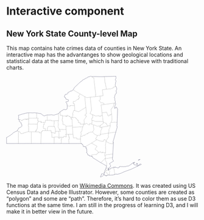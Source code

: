 # Interactive component

## New York State County-level Map

This map contains hate crimes data of counties in New York State. An interactive map has the advantanges to show geological locations and statistical data at the same time, which is hard to achieve with traditional charts. 

<script src="https://d3js.org/d3.v6.min.js"></script>
<div id="map">
<svg  xmlns="&ns_svg;" xmlns:xlink="&ns_xlink;" xmlns:a="http://ns.adobe.com/AdobeSVGViewerExtensions/3.0/"
	 width="900" height="475.573242" viewBox="0 0 900 475.573242"
	 style="overflow:visible;enable-background:new 0 0 800 475.573242" xml:space="preserve">
	<style type="text/css">
	<![CDATA[
		.st0{fill:#FFFFFF;stroke:#000000;stroke-width:0.25;}
		.st1{fill:none;stroke:#000044;stroke-width:0.5;}
	]]>
	</style>
	<metadata>                                                                                                         <?xpacket end='w'?>
	</metadata>
		<g id="Layer_1">
			<g fill="#FFFFFF" stroke="#000000" stroke-width="0.25">
				<polygon id="St_Lawrence" class="st0" points="404.480957,7.098633 404.581543,7.098633 404.581543,7.098633 
					406.171387,7.099609 406.171387,7.099609 406.218262,7.109375 406.218262,7.109375 406.313965,7.109375 408.001465,7.123047 
					408.001465,7.123047 408.050293,7.123047 408.050293,7.123047 410.122559,7.138672 410.591309,11.53125 410.591309,11.53125 
					410.658691,12.194336 410.658691,12.194336 410.975098,15.248047 411.033691,15.87793 411.033691,15.87793 
					411.072754,16.299805 411.072754,16.299805 411.11084,16.749023 411.11084,16.749023 411.133301,16.926758 
					411.133301,16.926758 411.17334,17.178711 411.17334,17.178711 411.187988,17.257813 411.187988,17.257813 
					411.373535,19.121094 411.373535,19.121094 411.468262,19.978516 411.468262,19.978516 411.637207,21.573242 
					411.663574,21.824219 411.663574,21.824219 411.669434,21.883789 411.669434,21.883789 411.718262,22.357422 
					411.878418,23.915039 412.07959,25.835938 412.334473,28.165039 412.334473,28.165039 412.406738,28.860352 
					412.406738,28.860352 412.60498,30.820313 412.883301,33.274414 413.108887,35.101563 413.237793,36.119141 
					414.313965,44.297852 415.774902,57.789063 415.774902,57.789063 415.861816,58.507813 415.861816,58.507813 
					416.781738,66.724609 416.908691,68.005859 416.908691,68.005859 417.192871,70.21582 418.563965,80.908203 
					418.689941,82.144531 418.689941,82.144531 418.693848,82.176758 418.693848,82.176758 418.744629,82.666992 
					418.744629,82.666992 418.759277,82.803711 418.759277,82.803711 418.89502,84.12207 419.361816,88.689453 
					419.361816,88.689453 419.373535,88.807617 419.373535,88.807617 419.41748,89.248047 417.913574,89.375977 
					417.981934,90.061523 418.659668,96.743164 418.659668,96.743164 409.546387,97.887695 402.388184,98.783203 
					400.023926,99.015625 393.138184,99.804688 393.138184,99.804688 390.327637,100.147461 376.449707,101.87207 
					367.859863,96.983398 367.859863,96.983398 360.578613,92.871094 359.109863,92.056641 356.509277,90.614258 
					356.199707,90.442383 355.896973,90.248047 354.818848,89.558594 350.432129,86.97168 350.432129,86.97168 
					350.390137,86.948242 350.390137,86.948242 348.404785,85.807617 345.793457,84.316406 345.793457,84.316406 
					345.782715,84.310547 345.782715,84.310547 344.882324,83.855469 344.362793,83.523438 344.222168,83.499023 
					344.222168,83.499023 344.098145,83.444336 343.831543,83.179688 343.831543,83.179688 343.82959,83.177734 
					343.82959,83.177734 343.540527,82.996094 343.154785,82.851563 343.154785,82.851563 342.657715,82.542969 
					342.296387,82.240234 341.976074,82.175781 341.718262,81.853516 341.114746,81.485352 341.114746,81.485352 
					340.691895,81.240234 340.565918,81.125 340.565918,81.125 338.980957,80.226563 338.980957,80.226563 338.60498,80.023438 
					338.60498,80.023438 338.316895,79.818359 338.316895,79.818359 338.036621,79.650391 338.036621,79.650391 
					337.747559,79.494141 337.747559,79.494141 334.470215,77.612305 334.470215,77.612305 334.337402,77.535156 
					334.337402,77.535156 334.044434,77.364258 331.077637,75.694336 331.077637,75.694336 329.898926,75.02832 
					329.898926,75.02832 327.82373,73.87793 327.82373,73.87793 327.500488,73.707031 327.500488,73.707031 325.099121,72.322266 
					325.099121,72.322266 324.98877,72.25293 324.98877,72.25293 322.661621,70.796875 321.374512,70.075195 320.215332,69.393555 
					315.594238,66.603516 314.29834,65.8125 312.666504,64.820313 312.666504,64.820313 315.806152,61.77832 316.557129,58.803711 
					316.850098,57.641602 320.174316,53 322.413574,50.976563 323.308105,50.168945 325.745605,47.568359 328.481934,45.010742 
					328.568848,44.939453 328.602051,44.912109 329.604004,44.083984 331.894043,42.192383 332.003418,42.102539 
					332.645996,41.451172 333.606934,40.478516 334.999512,39.069336 339.540527,34.574219 339.796387,34.321289 
					340.838379,33.291016 340.97998,33.150391 340.999512,33.130859 341.278809,32.933594 341.461426,32.806641 
					343.066895,31.676758 343.097168,31.65625 343.097168,31.65625 343.26123,31.541016 344.410645,30.526367 344.825684,30.160156 
					345.942871,29.173828 347.557129,27.75 348.36084,26.430664 349.711426,25.950195 350.48291,25.260742 351.685059,24.9375 
					351.881348,24.663086 352.163574,24.269531 353.749512,22.580078 354.772949,22.495117 356.881348,20.487305 
					356.952637,20.418945 356.861816,19.298828 358.821777,18.00293 360.012207,17.376953 361.030762,17.111328 361.813965,16.4375 
					362.16748,16.133789 363.181152,16.035156 363.98877,15.232422 365.230957,15.021484 365.773926,14.621094 
					366.409668,14.425781 368.262207,13.365234 370.035645,12.639648 370.037598,12.635742 370.571777,11.730469 
					370.753418,11.420898 371.891113,10.792969 372.709473,10.544922 373.059082,10.439453 373.739746,9.822266 
					375.960449,9.524414 376.172363,9.496094 376.675293,9.03418 379.302246,7.774414 380.236816,7.114258 381.060059,6.532227 
					381.499512,5.743164 381.530762,5.142578 382.05127,4.532227 383.675293,3.907227 385.737793,3.774414 386.316895,3.799805 
					388.835449,3.911133 389.413574,2.924805 390.444824,2.15918 391.293457,2.021484 391.979004,2.030273 392.262207,1.948242 
					392.518066,1.873047 392.919434,1.688477 393.023926,1.641602 393.116699,1.598633 393.777832,1.083984 394.69873,0.623047 
					395.346191,0.5 395.900879,0.8125 396.411621,0.742188 397.038574,1.008789 397.518066,1.205078 398.020996,1.676758 
					399.972168,1.754883 400.654785,2.695313 400.899902,2.785156 401.900879,3.15332 402.968262,3.169922 403.374512,2.704102 
					403.374512,2.704102 403.562012,4.579102 403.566895,4.62793 403.847168,7.098633 "/>
				<polygon id="Clinton" class="st0" points="459.470215,4.260742 459.279785,2.608398 459.279785,2.608398 471.504395,2.036133 
					476.249512,1.923828 480.433105,1.824219 487.435059,1.859375 489.311035,1.820313 490.294434,1.800781 496.652832,1.564453 
					499.11084,1.472656 499.927246,1.442383 505.265137,1.244141 506.48291,1.198242 508.578613,1.150391 510.408691,1.108398 
					512.081543,1.070313 512.88623,1.051758 513.294434,1.042969 514.021973,1.026367 514.021973,1.026367 513.456543,2.762695 
					513.203613,3.1875 513.197754,3.197266 513.102051,3.492188 513.143066,3.837891 513.175293,3.953125 513.241699,4.196289 
					513.45459,4.661133 513.794434,5.128906 513.893066,5.265625 514.315918,5.688477 514.373535,5.746094 514.412598,5.865234 
					514.439941,6.307617 514.304199,8.110352 514.393066,10.132813 514.356934,10.753906 514.354004,10.807617 
					514.341309,10.832031 514.310059,10.891602 514.184082,11.12793 513.64502,11.476563 513.543457,11.568359 
					513.179199,11.893555 512.975098,12.192383 512.825684,12.525391 512.645996,12.954102 512.493652,13.560547 
					512.447754,13.794922 512.428223,13.896484 512.154785,15.285156 511.943848,16.163086 511.715332,16.610352 
					511.415527,16.786133 511.086426,17.175781 510.960449,18.040039 510.963379,18.4375 510.965332,18.444336 
					511.115723,19.173828 511.175293,19.242188 511.444824,19.351563 511.766113,19.936523 511.900879,20.105469 
					511.946777,20.145508 512.032715,20.222656 512.218262,20.386719 512.825684,20.716797 513.07666,20.907227 
					513.194824,21.023438 513.456543,21.442383 514.637207,22.680664 514.718262,22.93457 514.757324,23.248047 
					514.800293,24.007813 514.816895,24.289063 514.819824,24.344727 514.770996,24.719727 514.614746,25.044922 
					513.932129,25.654297 513.706543,26.000977 513.57666,26.498047 513.221191,27.563477 513.158691,27.751953 
					513.151855,27.771484 513.123535,27.858398 512.85791,28.307617 512.368652,28.912109 512.227051,29.276367 
					512.228027,29.308594 512.237793,29.712891 512.26709,30.97168 512.228027,33.5625 512.227051,33.632813 512.355957,33.829102 
					512.566895,34.150391 512.567871,34.239258 512.248535,34.97168 511.86084,35.254883 511.897949,35.370117 
					512.078613,35.628906 512.095215,35.920898 511.785645,36.023438 511.725098,36.083984 511.716309,36.183594 
					511.654785,36.946289 511.866699,37.226563 511.898926,37.499023 511.824707,37.599609 511.627441,37.579102 
					511.541504,37.619141 511.145996,38.203125 511.154785,38.370117 511.230957,38.510742 511.233887,38.607422 
					510.819824,39.359375 511.187012,39.80957 511.092285,39.926758 510.529785,40.345703 510.498535,40.432617 
					510.558105,40.707031 510.57959,40.808594 510.600098,40.905273 510.595215,40.950195 510.574707,41.136719 
					510.552246,41.336914 510.484863,41.678711 510.274902,42.104492 510.253418,42.237305 510.286621,42.357422 
					510.837402,42.884766 510.911621,43.192383 511.002441,43.566406 511.01416,43.614258 511.036621,43.65625 
					511.324707,44.206055 511.365723,44.456055 511.327637,44.641602 511.239746,44.810547 510.966309,45.124023 
					510.940918,45.15332 510.937012,45.179688 510.924316,45.286133 511.248535,45.725586 511.419434,46.049805 
					511.520996,46.741211 512.090332,47.572266 512.544434,47.986328 512.665527,48.09668 512.929199,48.583008 
					512.966309,48.613281 512.997559,48.639648 513.057129,48.6875 513.470215,48.847656 514.037598,49.213867 
					514.371582,49.619141 514.381348,49.745117 514.381348,49.745117 509.428223,50.216797 504.364746,50.708008 
					504.276855,50.854492 504.342285,50.947266 504.342285,50.947266 504.288574,51.129883 504.447754,51.192383 
					504.601074,51.551758 504.406738,52.020508 504.736816,52.279297 504.736816,52.279297 504.700684,52.55957 
					504.253418,52.674805 503.778809,53.19043 503.86084,53.754883 503.781738,53.851563 503.138184,53.976563 
					503.030762,54.118164 502.818848,54.532227 502.406738,54.705078 502.225098,54.922852 502.16748,55.320313 
					501.95166,55.608398 501.86084,55.790039 501.534668,55.94043 500.934082,56.006836 500.155762,55.916992 499.547363,55.735352 
					499.319824,55.920898 498.602051,56.077148 497.057129,56.52832 496.858887,56.716797 496.700684,56.980469 
					496.630371,57.453125 496.512207,57.708008 496.331543,57.904297 495.768066,58.304688 495.468262,58.413086 
					494.995605,58.392578 494.501465,58.566406 494.216309,58.749023 494.038574,58.698242 493.873535,58.582031 
					493.758301,58.583984 493.284668,59.061523 492.57959,59.382813 492.315918,59.453125 492.166504,59.439453 
					491.435059,59.115234 491.155762,59.044922 491.062012,59.083008 490.702637,59.435547 490.355957,59.646484 
					489.476074,59.913086 489.130371,60.070313 488.805176,60.556641 487.838379,60.829102 487.659668,60.857422 
					487.659668,60.857422 487.403809,60.873047 486.968262,60.768555 486.592285,60.910156 486.313965,60.862305 
					486.313965,60.862305 485.830566,60.708984 485.567871,60.80957 485.44873,60.916992 485.415527,60.378906 
					485.371582,60.382813 483.70752,60.510742 481.615723,60.668945 468.697754,62.045898 468.697754,62.045898 
					467.921387,55.111328 467.921387,55.111328 467.914551,55.040039 467.914551,55.040039 467.853027,54.195313 
					466.837402,46.663086 465.800293,46.802734 465.684082,45.905273 465.105957,40.763672 464.380371,34.489258 
					464.380371,34.489258 464.347168,34.200195 464.347168,34.200195 464.319824,33.958008 464.180176,32.707031 
					462.562012,32.848633 462.263184,29.825195 462.263184,29.825195 462.250488,29.702148 462.250488,29.702148 
					462.024902,27.599609 461.979004,27.162109 461.979004,27.162109 461.859863,26.149414 461.859863,26.149414 
					461.703613,25.003906 461.703613,25.003906 461.666504,24.736328 461.666504,24.736328 461.499512,23.383789 
					461.463379,23.083008 461.463379,23.083008 461.41748,22.605469 461.41748,22.605469 461.414551,22.570313 
					461.414551,22.570313 461.409668,22.510742 461.409668,22.510742 461.36377,22.25293 461.36377,22.25293 461.215332,21.237305 
					461.215332,21.237305 460.937012,19.286133 460.995605,15.540039 460.995605,15.540039 460.935059,14.137695 
					460.935059,14.137695 460.788574,12.738281 460.214355,9.297852 460.214355,9.297852 460.07373,8.507813 460.07373,8.507813 
					459.785645,6.500977 459.785645,6.500977 459.785645,6.486328 459.785645,6.486328 "/>
				<polygon id="Franklin" class="st0" points="459.470215,4.260742 459.785645,6.486328 459.785645,6.486328 459.785645,6.500977 
					459.785645,6.500977 460.07373,8.507813 460.07373,8.507813 460.214355,9.297852 460.214355,9.297852 460.788574,12.738281 
					460.935059,14.137695 460.935059,14.137695 460.995605,15.540039 460.995605,15.540039 460.937012,19.286133 
					461.215332,21.237305 461.215332,21.237305 461.36377,22.25293 461.36377,22.25293 461.409668,22.510742 461.409668,22.510742 
					461.414551,22.570313 461.414551,22.570313 461.41748,22.605469 461.41748,22.605469 461.463379,23.083008 
					461.463379,23.083008 461.499512,23.383789 461.666504,24.736328 461.666504,24.736328 461.703613,25.003906 
					461.703613,25.003906 461.859863,26.149414 461.859863,26.149414 461.979004,27.162109 461.979004,27.162109 
					462.024902,27.599609 462.250488,29.702148 462.250488,29.702148 462.263184,29.825195 462.263184,29.825195 
					462.562012,32.848633 464.180176,32.707031 464.319824,33.958008 464.347168,34.200195 464.347168,34.200195 
					464.380371,34.489258 464.380371,34.489258 465.105957,40.763672 465.684082,45.905273 465.800293,46.802734 
					466.837402,46.663086 467.853027,54.195313 467.914551,55.040039 467.914551,55.040039 467.921387,55.111328 
					467.921387,55.111328 468.697754,62.045898 468.697754,62.045898 450.157715,64.401367 450.588379,67.78418 
					450.944824,70.244141 450.944824,70.244141 450.984863,70.544922 450.984863,70.544922 450.994629,70.617188 
					451.160645,71.793945 451.20459,72.079102 451.20459,72.079102 451.224121,72.211914 451.224121,72.211914 
					451.256348,72.419922 451.26709,72.492188 451.271973,72.524414 451.271973,72.524414 451.274902,72.541992 
					451.274902,72.541992 451.278809,72.56543 451.280762,72.577148 451.280762,72.577148 451.29541,72.645508 451.297363,72.65625 
					451.297363,72.65625 451.334473,72.900391 451.334473,72.900391 451.340332,72.930664 451.340332,72.930664 
					451.375488,73.128906 451.375488,73.128906 451.549316,74.112305 451.549316,74.112305 451.574707,74.259766 
					451.580566,74.294922 451.580566,74.294922 451.588379,74.333008 451.588379,74.333008 451.625488,74.543945 
					451.625488,74.543945 451.63623,74.609375 451.63623,74.609375 451.648926,74.680664 451.648926,74.680664 
					451.677246,74.836914 451.782715,75.698242 451.782715,75.698242 451.845215,76.266602 451.845215,76.266602 
					452.317871,80.84375 452.317871,80.84375 453.992676,92.714844 443.257324,94.033203 438.922363,94.505859 
					438.922363,94.505859 430.683105,95.449219 423.218262,96.287109 421.503418,96.412109 418.659668,96.743164 
					418.659668,96.743164 417.981934,90.061523 417.913574,89.375977 419.41748,89.248047 419.373535,88.807617 
					419.373535,88.807617 419.361816,88.689453 419.361816,88.689453 418.89502,84.12207 418.759277,82.803711 
					418.759277,82.803711 418.744629,82.666992 418.744629,82.666992 418.693848,82.176758 418.693848,82.176758 
					418.689941,82.144531 418.689941,82.144531 418.563965,80.908203 417.192871,70.21582 416.908691,68.005859 
					416.908691,68.005859 416.781738,66.724609 415.861816,58.507813 415.861816,58.507813 415.774902,57.789063 
					415.774902,57.789063 414.313965,44.297852 413.237793,36.119141 413.108887,35.101563 412.883301,33.274414 
					412.60498,30.820313 412.406738,28.860352 412.406738,28.860352 412.334473,28.165039 412.334473,28.165039 
					412.07959,25.835938 411.878418,23.915039 411.718262,22.357422 411.669434,21.883789 411.669434,21.883789 
					411.663574,21.824219 411.663574,21.824219 411.637207,21.573242 411.468262,19.978516 411.468262,19.978516 
					411.373535,19.121094 411.373535,19.121094 411.187988,17.257813 411.187988,17.257813 411.17334,17.178711 
					411.17334,17.178711 411.133301,16.926758 411.133301,16.926758 411.11084,16.749023 411.11084,16.749023 411.072754,16.299805 
					411.072754,16.299805 411.033691,15.87793 411.033691,15.87793 410.975098,15.248047 410.658691,12.194336 
					410.658691,12.194336 410.591309,11.53125 410.591309,11.53125 410.122559,7.138672 408.050293,7.123047 408.050293,7.123047 
					408.001465,7.123047 408.001465,7.123047 406.313965,7.109375 406.218262,7.109375 406.218262,7.109375 406.171387,7.099609 
					406.171387,7.099609 404.581543,7.098633 404.581543,7.098633 404.480957,7.098633 404.480957,7.098633 403.847168,7.098633 
					403.566895,4.62793 403.562012,4.579102 403.374512,2.704102 403.374512,2.704102 403.666504,2.368164 405.311035,1.81543 
					406.754395,2.196289 407.197754,2.15918 407.628418,2.06543 408.085449,1.991211 408.554199,2.207031 409.709473,2.21875 
					415.741699,2.282227 417.550293,2.300781 420.812012,2.378906 420.82959,2.378906 420.846191,2.379883 424.869629,2.475586 
					425.66748,2.519531 426.124512,2.544922 434.047363,2.980469 434.657715,3.014648 434.935059,3.013672 439.478027,2.999023 
					442.025879,2.991211 442.390137,2.990234 442.740723,2.988281 444.903809,3.009766 444.903809,3.009766 444.903809,3.009766 
					449.727051,3.056641 449.88623,3.049805 449.895996,3.048828 459.279785,2.608398 459.279785,2.608398 "/>
				<polygon id="Essex" class="st0" points="504.342285,50.947266 504.276855,50.854492 504.364746,50.708008 509.428223,50.216797 
					514.381348,49.745117 514.381348,49.745117 514.334473,49.96582 514.327637,49.994141 514.352051,50.118164 
					514.930176,50.874023 514.944824,50.892578 515.000488,51.066406 515.019043,51.324219 515.024902,51.40625 
					515.115723,51.597656 515.190918,51.673828 515.557129,51.816406 515.709473,52.008789 515.782715,52.579102 
					515.758301,52.936523 515.765137,52.976563 515.771973,53.021484 515.805176,53.233398 515.931152,53.408203 
					516.441895,53.90332 516.935059,54.628906 517.078613,55.482422 517.118652,56.161133 517.437012,56.99707 
					517.480957,57.116211 517.524902,57.438477 517.557129,57.676758 517.558105,57.709961 517.57373,58.423828 
					517.574707,58.448242 517.462402,59.419922 517.85498,60.34668 517.983887,60.905273 517.981934,60.923828 
					517.978027,60.988281 517.964355,61.220703 517.789551,62.188477 516.632324,64.891602 516.479004,65.719727 
					516.270996,66.370117 516.109863,66.636719 515.796387,66.984375 515.04248,67.685547 514.786621,68.074219 
					514.677246,68.898438 514.700684,69.692383 515.285645,71.005859 515.462402,71.618164 515.552246,72.110352 
					515.564941,72.995117 515.564941,73.004883 515.508301,73.643555 515.533691,74.611328 515.690918,75.504883 
					516.124512,76.958008 516.487793,77.761719 516.590332,78.369141 516.443848,79.302734 516.406738,79.401367 
					516.14209,80.098633 515.888184,80.961914 515.584473,81.554688 515.497559,81.584961 515.126465,81.491211 
					515.032715,81.517578 514.748535,81.862305 514.529785,82.010742 514.013184,82.168945 514.087402,82.538086 
					513.480957,82.977539 513.407715,83.44043 513.092285,83.686523 513.052246,83.762695 513.050293,84.111328 
					512.839355,84.463867 512.554199,85.075195 512.51123,85.266602 511.817871,85.686523 511.679199,85.9375 511.44873,86.177734 
					511.256348,86.22168 510.89209,86.460938 510.753418,86.882813 510.645996,86.941406 510.493652,86.958984 510.39209,86.970703 
					510.362793,86.998047 510.226074,87.121094 510.20752,87.311523 510.242676,87.620117 510.296387,88.099609 
					510.299316,88.132813 510.241699,88.318359 509.803223,88.707031 509.721191,88.910156 509.681152,89.146484 509.73877,89.4375 
					509.840332,89.639648 509.82959,89.72168 509.57373,90.12793 509.501465,90.854492 509.281738,91.849609 509.210449,92.013672 
					508.822754,92.530273 508.534668,92.692383 508.211426,93.217773 508.209473,93.354492 508.372559,93.926758 
					508.534668,94.822266 508.566895,95.332031 508.528809,95.464844 508.513184,95.518555 508.166504,96.724609 
					507.828613,97.413086 507.133301,98.826172 507.056152,99.633789 506.912598,100.501953 506.453613,102.438477 
					506.521973,102.693359 507.010254,103.095703 507.23291,103.205078 507.26123,103.243164 507.270996,103.254883 
					507.622559,103.724609 507.859863,103.803711 508.322754,104.064453 508.609863,104.334961 508.853027,104.926758 
					508.992676,105.459961 508.993652,105.958008 508.57373,108.613281 508.465332,108.978516 508.463379,109.266602 
					508.572754,109.726563 508.92627,110.595703 509.029785,112.539063 508.784668,114.206055 508.853027,114.526367 
					509.112793,115.169922 509.397949,115.874023 509.691895,117.069336 509.80127,117.344727 510.79248,118.614258 
					511.366699,119.733398 511.535645,120.196289 511.54834,120.230469 511.539551,120.376953 511.125488,121.375977 
					510.952637,121.944336 510.913574,122.333984 510.907715,122.388672 510.918457,122.416992 510.925293,122.438477 
					510.992676,122.637695 511.572754,123.15625 511.675293,123.306641 511.692871,123.404297 511.577637,123.69043 
					511.344238,124.032227 510.92334,124.246094 510.400879,124.761719 510.256348,125.081055 510.052246,125.833984 
					510.072754,125.982422 510.247559,126.339844 510.811035,126.766602 511.007324,127.014648 511.129395,127.283203 
					511.129395,127.283203 510.258301,127.370117 510.258301,127.370117 510.105957,127.394531 510.105957,127.394531 
					509.812988,127.423828 509.812988,127.423828 509.234863,127.479492 509.234863,127.479492 509.164551,127.487305 
					509.164551,127.487305 509.109863,127.492188 509.109863,127.492188 509.012207,127.50293 509.012207,127.50293 
					507.740723,127.637695 507.740723,127.637695 506.415527,127.777344 506.415527,127.777344 505.655762,127.847656 
					502.54541,128.166992 492.358887,129.507813 490.419434,129.754883 478.66748,131.244141 473.223145,131.915039 
					473.223145,131.915039 473.194824,131.919922 473.194824,131.919922 471.977051,132.070313 471.797363,132.09375 
					471.797363,132.09375 471.156738,132.1875 471.156738,132.1875 470.760254,132.236328 470.760254,132.236328 
					456.911621,133.990234 456.911621,133.990234 456.825684,133.902344 456.782715,133.748047 456.871582,133.19043 
					457.018066,132.780273 457.057129,132.262695 457.039551,131.791992 457.093262,131.5 457.186035,131.189453 
					457.537598,130.678711 457.780762,130.137695 457.782715,130.071289 457.605957,129.723633 457.547363,129.210938 
					457.706543,128.78418 457.706543,128.547852 457.154785,128.362305 456.443848,128.216797 455.906738,127.990234 
					455.27002,127.672852 454.873535,127.353516 454.620605,127.233398 454.439941,127.375 454.318848,127.672852 
					454.137207,127.709961 453.727051,127.52832 453.227051,127.626953 452.723145,127.301758 451.995605,127.167969 
					451.505371,126.734375 450.377441,126.303711 450.438965,125.816406 450.371582,125.486328 450.314941,125.388672 
					449.862793,125.128906 449.544434,125.079102 449.193848,125.05957 448.91748,125.12207 448.668457,125.253906 
					448.437012,125.444336 447.956543,125.401367 447.444824,125.669922 446.425293,125.634766 445.396973,125.985352 
					445.281738,126.063477 444.571777,126.929688 444.378418,127.02832 438.408691,119.75293 438.408691,119.75293 
					434.526855,115.015625 440.992676,110.335938 440.595215,107.263672 440.595215,107.263672 438.922363,94.505859 
					438.922363,94.505859 443.257324,94.033203 453.992676,92.714844 452.317871,80.84375 452.317871,80.84375 
					451.845215,76.266602 451.845215,76.266602 451.782715,75.698242 451.782715,75.698242 451.677246,74.836914 
					451.648926,74.680664 451.648926,74.680664 451.63623,74.609375 451.63623,74.609375 451.625488,74.543945 
					451.625488,74.543945 451.588379,74.333008 451.588379,74.333008 451.580566,74.294922 451.580566,74.294922 
					451.574707,74.259766 451.549316,74.112305 451.549316,74.112305 451.375488,73.128906 451.375488,73.128906 
					451.340332,72.930664 451.340332,72.930664 451.334473,72.900391 451.334473,72.900391 451.297363,72.65625 
					451.297363,72.65625 451.29541,72.645508 451.280762,72.577148 451.280762,72.577148 451.278809,72.56543 451.274902,72.541992 
					451.274902,72.541992 451.271973,72.524414 451.271973,72.524414 451.26709,72.492188 451.256348,72.419922 
					451.224121,72.211914 451.224121,72.211914 451.20459,72.079102 451.20459,72.079102 451.160645,71.793945 
					450.994629,70.617188 450.984863,70.544922 450.984863,70.544922 450.944824,70.244141 450.944824,70.244141 
					450.588379,67.78418 450.157715,64.401367 468.697754,62.045898 468.697754,62.045898 481.615723,60.668945 
					483.70752,60.510742 485.371582,60.382813 485.415527,60.378906 485.44873,60.916992 485.567871,60.80957 485.830566,60.708984 
					486.313965,60.862305 486.313965,60.862305 486.592285,60.910156 486.968262,60.768555 487.403809,60.873047 
					487.659668,60.857422 487.659668,60.857422 487.838379,60.829102 488.805176,60.556641 489.130371,60.070313 
					489.476074,59.913086 490.355957,59.646484 490.702637,59.435547 491.062012,59.083008 491.155762,59.044922 
					491.435059,59.115234 492.166504,59.439453 492.315918,59.453125 492.57959,59.382813 493.284668,59.061523 
					493.758301,58.583984 493.873535,58.582031 494.038574,58.698242 494.216309,58.749023 494.501465,58.566406 
					494.995605,58.392578 495.468262,58.413086 495.768066,58.304688 496.331543,57.904297 496.512207,57.708008 
					496.630371,57.453125 496.700684,56.980469 496.858887,56.716797 497.057129,56.52832 498.602051,56.077148 
					499.319824,55.920898 499.547363,55.735352 500.155762,55.916992 500.934082,56.006836 501.534668,55.94043 
					501.86084,55.790039 501.95166,55.608398 502.16748,55.320313 502.225098,54.922852 502.406738,54.705078 502.818848,54.532227 
					503.030762,54.118164 503.138184,53.976563 503.781738,53.851563 503.86084,53.754883 503.778809,53.19043 
					504.253418,52.674805 504.700684,52.55957 504.736816,52.279297 504.736816,52.279297 504.406738,52.020508 
					504.601074,51.551758 504.447754,51.192383 504.288574,51.129883 "/>
				<polygon id="Jefferson" class="st0" points="312.666504,64.820313 314.29834,65.8125 315.594238,66.603516 
					320.215332,69.393555 321.374512,70.075195 322.661621,70.796875 324.98877,72.25293 324.98877,72.25293 325.099121,72.322266 
					325.099121,72.322266 327.500488,73.707031 327.500488,73.707031 327.82373,73.87793 327.82373,73.87793 329.898926,75.02832 
					329.898926,75.02832 331.077637,75.694336 331.077637,75.694336 334.044434,77.364258 334.337402,77.535156 
					334.337402,77.535156 334.470215,77.612305 334.470215,77.612305 337.747559,79.494141 337.747559,79.494141 
					338.036621,79.650391 338.036621,79.650391 338.316895,79.818359 338.316895,79.818359 338.60498,80.023438 
					338.60498,80.023438 338.980957,80.226563 338.980957,80.226563 340.565918,81.125 340.565918,81.125 340.691895,81.240234 
					341.114746,81.485352 341.114746,81.485352 341.718262,81.853516 341.976074,82.175781 342.296387,82.240234 
					342.657715,82.542969 343.154785,82.851563 343.154785,82.851563 343.540527,82.996094 343.82959,83.177734 
					343.82959,83.177734 343.831543,83.179688 343.831543,83.179688 344.098145,83.444336 344.222168,83.499023 
					344.222168,83.499023 344.362793,83.523438 344.882324,83.855469 345.782715,84.310547 345.782715,84.310547 
					338.774902,94.851563 337.80127,96.351563 340.802246,98.186523 340.821777,98.197266 342.710449,99.375977 
					341.585449,101.234375 341.253418,101.782227 342.003418,102.246094 341.311035,103.358398 341.312012,103.547852 
					341.325684,106.161133 337.472168,106.306641 337.533691,106.75 337.67627,107.592773 337.972168,110.027344 
					338.040527,110.545898 335.29834,110.810547 335.189941,110.560547 335.063965,110.489258 334.876465,110.484375 
					334.815918,110.536133 334.382324,110.624023 334.070801,110.692383 333.739746,110.670898 333.564941,110.604492 
					333.179199,110.170898 331.788574,111.264648 330.966309,111.90918 330.966309,111.90918 330.92334,111.980469 
					330.92334,111.980469 330.887207,111.985352 330.887207,111.985352 330.116699,112.581055 330.116699,112.581055 
					329.317871,113.246094 326.154785,115.765625 325.098145,116.605469 325.041504,116.654297 325.041504,116.654297 
					324.984863,116.689453 324.984863,116.689453 323.362793,117.918945 323.362793,117.918945 323.290527,117.94043 
					323.290527,117.94043 322.741699,118.373047 322.741699,118.373047 322.322754,118.710938 322.322754,118.710938 
					321.712402,119.160156 321.712402,119.160156 321.043457,119.701172 321.043457,119.701172 321.035645,119.714844 
					321.035645,119.714844 320.819824,119.891602 314.227051,119.34668 314.156738,120.615234 313.672363,126.211914 
					313.430176,129.023438 313.430176,129.023438 315.904785,129.169922 315.904785,129.169922 315.95459,129.172852 
					315.95459,129.172852 317.41748,129.280273 317.41748,129.280273 318.531738,129.390625 319.066895,134.677734 
					319.508301,139.831055 319.508301,139.831055 318.456543,139.730469 318.456543,139.730469 315.956543,139.494141 
					315.956543,139.494141 312.171387,139.137695 311.500488,139.12793 309.13623,138.844727 306.526855,138.649414 
					306.526855,138.649414 305.287598,138.532227 305.287598,138.532227 301.500488,138.180664 299.465332,137.926758 
					299.712402,142.008789 295.369629,141.589844 294.604004,141.504883 294.604004,141.504883 293.325684,141.366211 
					293.325684,141.366211 291.70459,141.199219 288.86377,140.987305 285.432129,140.740234 285.432129,140.740234 
					285.037598,136.695313 284.983887,136.384766 284.945801,136.15625 284.415527,133.044922 284.217285,132.225586 
					283.64209,129.844727 283.302246,128.4375 283.140137,127.769531 283.130371,127.730469 283.07373,127.652344 
					282.960449,127.499023 282.57373,126.974609 281.461426,125.463867 280.11377,124.168945 279.247559,123.837891 
					278.807129,123.552734 278.713379,122.8125 278.854004,122.010742 279.371582,121.518555 279.935059,120.963867 
					280.54541,120.469727 281.484863,120.223633 282.001465,119.976563 282.705566,120.038086 283.272949,120.283203 
					283.927246,121.148438 285.237793,121.341797 285.291504,121.349609 286.050293,120.901367 287.023926,120.023438 
					288.812012,118.972656 289.831543,118.852539 290.810059,118.402344 291.289551,117.885742 291.359863,117.27832 
					291.470215,116.323242 291.050293,114.257813 291.036621,114.19043 290.776855,113.426758 290.723145,112.875 
					290.729004,111.917969 290.665527,111.791992 290.662598,111.78418 290.345215,111.142578 289.786621,110.870117 
					289.718262,110.879883 287.888184,111.132813 287.513184,110.841797 286.682129,110.196289 286.631348,110.177734 
					284.817871,109.538086 283.228027,108.977539 282.522949,109.484375 281.91748,109.705078 281.286621,109.705078 
					280.807129,109.671875 280.328613,109.473633 279.976074,109.175781 279.976074,108.5 280.133301,107.628906 
					279.898926,107.043945 278.91748,106.200195 278.446777,105.964844 277.731934,105.767578 277.555176,105.303711 
					277.45459,104.774414 277.505371,103.914063 277.703613,102.460938 277.713379,102.391602 277.430176,101.15918 
					277.135254,100.922852 272.647949,99.71875 272.60791,97.961914 272.114746,96.621094 272.364746,95.436523 
					272.818848,94.213867 273.01709,93.171875 273.01709,93.171875 273.018066,93.170898 273.279785,92.755859 
					276.460449,86.264648 278.54834,85.767578 280.250488,85.744141 281.499512,85.726563 281.833496,85.779297 
					284.930176,84.637695 285.327637,84.411133 286.165527,83.933594 288.330566,82.005859 288.524902,77.682617 
					291.001465,76.017578 291.255371,76.175781 291.347168,76.233398 292.020996,76.205078 292.518066,75.871094 
					293.684082,75.711914 295.790527,74.004883 297.854004,72.333008 300.803223,71.05957 301.39209,70.672852 
					302.810059,70.686523 302.880371,70.686523 303.032715,70.711914 303.033691,70.712891 303.209473,70.741211 
					303.484863,70.816406 303.628418,71.083008 303.856934,71.166992 305.509277,70.505859 306.29834,69.847656 
					307.114746,69.40625 307.691895,68.767578 308.433105,68.515625 311.752441,65.706055 "/>
				<polygon id="Lewis" class="st0" points="345.782715,84.310547 345.793457,84.316406 345.793457,84.316406 348.404785,85.807617 
					350.390137,86.948242 350.390137,86.948242 350.432129,86.97168 350.432129,86.97168 354.818848,89.558594 
					355.896973,90.248047 356.199707,90.442383 356.509277,90.614258 359.109863,92.056641 360.578613,92.871094 
					367.859863,96.983398 367.859863,96.983398 368.346191,102.015625 368.952637,108.508789 368.994629,108.947266 
					368.994629,108.947266 368.994629,108.975586 368.994629,108.975586 369.624512,115.546875 370.145996,120.282227 
					370.115723,120.578125 370.22998,121.670898 371.056152,130.651367 371.502441,135.149414 371.502441,135.584961 
					371.623535,136.504883 371.628418,136.561523 372.242676,143.071289 372.659668,147.56543 372.659668,147.56543 
					371.128418,148.486328 371.128418,148.486328 371.118652,148.491211 371.118652,148.491211 371.098145,148.50293 
					371.098145,148.50293 368.537598,150.058594 368.537598,150.058594 366.866699,151.074219 366.866699,151.074219 
					363.452637,153.132813 361.655762,154.235352 361.655762,154.235352 361.502441,154.326172 361.502441,154.326172 
					361.191895,154.501953 361.191895,154.501953 360.499512,154.897461 360.499512,154.897461 360.459473,154.935547 
					360.459473,154.935547 359.788574,155.333984 359.788574,155.333984 356.98291,156.992188 356.98291,156.992188 
					356.665527,157.189453 356.665527,157.189453 356.549316,157.266602 356.549316,157.266602 356.528809,157.279297 
					356.528809,157.279297 356.211426,157.47168 356.211426,157.47168 356.181152,157.489258 356.181152,157.489258 
					355.394043,157.957031 355.260254,158.035156 353.328613,159.189453 352.694824,159.568359 352.694824,159.568359 
					350.080566,161.163086 347.527832,162.730469 339.460449,167.6875 338.79248,168.089844 336.478027,167.435547 
					334.341309,166.744141 334.341309,166.744141 332.865723,166.296875 332.865723,166.296875 330.914551,165.708008 
					330.914551,165.708008 330.899902,165.704102 330.899902,165.704102 330.312012,165.52832 329.163574,165.200195 
					329.163574,165.200195 328.729004,165.070313 328.729004,165.070313 328.48291,164.998047 328.48291,164.998047 
					326.367676,164.368164 325.500488,164.12793 325.500488,164.12793 325.26709,164.05957 325.26709,164.05957 
					324.459473,163.81543 324.459473,163.81543 323.912598,163.649414 323.912598,163.649414 323.245605,163.461914 
					323.245605,163.461914 320.977051,162.774414 320.977051,162.774414 320.970215,162.610352 320.970215,162.610352 
					320.887207,160.451172 320.887207,160.451172 320.807129,158.810547 320.807129,158.810547 320.806152,158.795898 
					320.806152,158.795898 320.780762,158.285156 320.780762,158.285156 320.778809,158.245117 320.778809,158.245117 
					320.758301,157.827148 320.758301,157.827148 320.699707,156.368164 320.574707,154.863281 320.430176,151.694336 
					320.239746,149.84082 320.26123,149.314453 320.130371,146.532227 319.970215,145.288086 319.911621,144.484375 
					319.813965,143.254883 319.508301,139.831055 319.508301,139.831055 319.066895,134.677734 318.531738,129.390625 
					317.41748,129.280273 317.41748,129.280273 315.95459,129.172852 315.95459,129.172852 315.904785,129.169922 
					315.904785,129.169922 313.430176,129.023438 313.430176,129.023438 313.672363,126.211914 314.156738,120.615234 
					314.227051,119.34668 320.819824,119.891602 321.035645,119.714844 321.035645,119.714844 321.043457,119.701172 
					321.043457,119.701172 321.712402,119.160156 321.712402,119.160156 322.322754,118.710938 322.322754,118.710938 
					322.741699,118.373047 322.741699,118.373047 323.290527,117.94043 323.290527,117.94043 323.362793,117.918945 
					323.362793,117.918945 324.984863,116.689453 324.984863,116.689453 325.041504,116.654297 325.041504,116.654297 
					325.098145,116.605469 326.154785,115.765625 329.317871,113.246094 330.116699,112.581055 330.116699,112.581055 
					330.887207,111.985352 330.887207,111.985352 330.92334,111.980469 330.92334,111.980469 330.966309,111.90918 
					330.966309,111.90918 331.788574,111.264648 333.179199,110.170898 333.564941,110.604492 333.739746,110.670898 
					334.070801,110.692383 334.382324,110.624023 334.815918,110.536133 334.876465,110.484375 335.063965,110.489258 
					335.189941,110.560547 335.29834,110.810547 338.040527,110.545898 337.972168,110.027344 337.67627,107.592773 
					337.533691,106.75 337.472168,106.306641 341.325684,106.161133 341.312012,103.547852 341.311035,103.358398 
					342.003418,102.246094 341.253418,101.782227 341.585449,101.234375 342.710449,99.375977 340.821777,98.197266 
					340.802246,98.186523 337.80127,96.351563 338.774902,94.851563 "/>
				<polygon id="Hamilton" class="st0" points="438.922363,94.505859 440.595215,107.263672 440.595215,107.263672 
					440.992676,110.335938 434.526855,115.015625 438.408691,119.75293 438.408691,119.75293 444.378418,127.02832 
					444.571777,126.929688 445.281738,126.063477 445.396973,125.985352 446.425293,125.634766 447.444824,125.669922 
					447.956543,125.401367 448.437012,125.444336 448.668457,125.253906 448.91748,125.12207 449.193848,125.05957 
					449.544434,125.079102 449.862793,125.128906 450.314941,125.388672 450.371582,125.486328 450.438965,125.816406 
					450.377441,126.303711 451.505371,126.734375 451.995605,127.167969 452.723145,127.301758 453.227051,127.626953 
					453.727051,127.52832 454.137207,127.709961 454.318848,127.672852 454.439941,127.375 454.620605,127.233398 
					454.873535,127.353516 455.27002,127.672852 455.906738,127.990234 456.443848,128.216797 457.154785,128.362305 
					457.706543,128.547852 457.706543,128.78418 457.547363,129.210938 457.605957,129.723633 457.782715,130.071289 
					457.780762,130.137695 457.537598,130.678711 457.186035,131.189453 457.093262,131.5 457.039551,131.791992 
					457.057129,132.262695 457.018066,132.780273 456.871582,133.19043 456.782715,133.748047 456.825684,133.902344 
					456.911621,133.990234 456.911621,133.990234 456.790527,134.005859 444.302246,135.650391 445.188965,143.162109 
					446.867676,157.47168 447.121582,159.657227 447.121582,159.657227 447.67627,164.512695 448.663574,173.15332 
					448.663574,173.15332 448.765137,173.94043 448.765137,173.94043 448.825684,174.414063 449.467285,179.401367 
					449.994629,183.396484 449.994629,183.396484 450.149902,184.62207 450.149902,184.62207 450.187012,184.916016 
					450.187012,184.916016 450.260254,185.496094 450.260254,185.496094 445.967285,185.876953 445.419434,185.925781 
					444.690918,185.991211 443.534668,186.107422 443.800293,188.916992 438.056152,189.419922 438.056152,189.419922 
					437.793457,189.442383 437.793457,189.442383 435.682129,189.62207 435.361816,186.792969 434.708496,186.795898 
					434.708496,186.795898 433.77002,186.894531 433.77002,186.894531 432.910645,187.005859 432.910645,187.005859 
					432.881348,187.008789 432.881348,187.008789 424.85498,187.711914 422.727051,187.871094 422.727051,187.871094 
					420.401855,188.041992 420.401855,188.041992 420.070801,188.067383 418.833496,188.148438 418.699707,188.211914 
					405.044434,182.092773 404.432129,181.819336 404.462402,182.119141 404.462402,182.119141 404.338379,182.054688 
					404.338379,182.054688 403.743652,181.791016 403.743652,181.791016 403.681152,181.764648 403.681152,181.764648 
					403.625488,181.738281 403.625488,181.738281 403.145996,181.523438 403.145996,181.523438 401.631348,180.847656 
					401.631348,180.847656 397.940918,179.164063 397.940918,179.164063 396.60791,178.556641 396.60791,178.556641 
					393.347168,177.071289 393.322754,177.060547 393.322754,177.060547 392.055176,176.482422 392.055176,176.482422 
					393.131348,174.225586 393.131348,174.225586 394.666504,170.981445 399.422363,161.063477 397.720215,144.304688 
					397.720215,144.304688 397.720215,144.273438 397.720215,144.273438 397.649902,143.570313 396.73291,134.561523 
					396.42334,131.671875 395.86377,126.220703 394.304199,110.805664 393.138184,99.804688 393.138184,99.804688 
					400.023926,99.015625 402.388184,98.783203 409.546387,97.887695 418.659668,96.743164 418.659668,96.743164 
					421.503418,96.412109 423.218262,96.287109 430.683105,95.449219 "/>
				<polygon id="Herkimer" class="st0" points="367.859863,96.983398 376.449707,101.87207 390.327637,100.147461 
					393.138184,99.804688 393.138184,99.804688 394.304199,110.805664 395.86377,126.220703 396.42334,131.671875 
					396.73291,134.561523 397.649902,143.570313 397.720215,144.273438 397.720215,144.273438 397.720215,144.304688 
					397.720215,144.304688 399.422363,161.063477 394.666504,170.981445 393.131348,174.225586 393.131348,174.225586 
					392.055176,176.482422 392.055176,176.482422 393.322754,177.060547 393.322754,177.060547 393.347168,177.071289 
					396.60791,178.556641 396.60791,178.556641 397.940918,179.164063 397.940918,179.164063 401.631348,180.847656 
					401.631348,180.847656 403.145996,181.523438 403.145996,181.523438 403.625488,181.738281 403.625488,181.738281 
					403.681152,181.764648 403.681152,181.764648 403.743652,181.791016 403.743652,181.791016 404.338379,182.054688 
					404.338379,182.054688 404.462402,182.119141 404.462402,182.119141 404.859863,186.185547 405.778809,193.301758 
					405.778809,193.301758 405.864746,193.646484 405.82959,193.886719 405.787598,193.927734 405.444824,194.064453 
					405.27002,194.088867 405.23291,194.009766 404.952637,193.998047 404.731934,194.077148 404.437012,194.307617 
					404.050293,194.797852 403.997559,195.097656 404.015137,195.364258 404.367676,195.657227 404.793457,196.293945 
					404.827637,196.414063 404.713379,196.473633 403.884277,196.588867 403.565918,196.899414 403.304199,196.868164 
					402.64209,197.03418 402.608887,197.084961 402.824707,198.172852 403.055176,198.674805 403.212402,198.90918 
					403.194824,199.081055 403.114746,199.207031 402.987793,199.195313 402.862793,199.083984 402.388184,199.089844 
					402.296387,199.188477 402.312988,199.249023 401.956543,199.530273 401.400879,199.503906 400.793457,199.599609 
					400.750488,199.62793 400.774902,199.771484 400.900879,199.899414 400.875488,200.072266 400.790527,200.185547 
					400.647949,200.208984 400.256348,200.12793 399.937012,200.18457 399.868652,200.271484 399.858887,200.384766 
					400.046387,200.569336 400.063965,200.669922 399.912598,201.075195 399.898926,201.186523 399.98584,201.390625 
					399.88916,201.486328 399.989746,201.765625 399.989746,201.765625 400.189941,202.544922 400.206543,202.700195 
					400.178223,202.763672 399.851074,203 399.57373,203.410156 399.533691,203.526367 399.531738,203.746094 
					399.536621,203.924805 399.859863,204.299805 399.92334,204.575195 399.859863,204.90332 399.88623,205.270508 
					400.126465,205.466797 400.220215,205.625 400.220215,205.625 400.402832,205.771484 400.481934,205.901367 
					400.472168,206.001953 400.369629,206.085938 400.364746,206.396484 400.364746,206.396484 400.675293,207.183594 
					400.675293,207.183594 400.730957,207.727539 400.943848,207.860352 401.217285,207.944336 401.633301,208.37207 
					401.858887,208.691406 401.993652,209.071289 402.20459,210.169922 402.188965,211.462891 402.159668,211.538086 
					401.969238,212.242188 402.265137,212.341797 402.14502,213.305664 401.643066,217.514648 401.425293,218.883789 
					401.373535,219.592773 401.35498,219.911133 400.61084,225.12793 400.61084,225.12793 400.407715,226.524414 
					400.407715,226.524414 394.843262,224.282227 391.166504,222.845703 391.103027,223.270508 391.103027,223.270508 
					390.916504,224.514648 390.916504,224.514648 390.616699,226.373047 390.616699,226.373047 390.596191,226.498047 
					390.596191,226.498047 390.088379,229.686523 388.933105,230.544922 388.416504,230.237305 388.416504,230.237305 
					387.962402,229.966797 387.962402,229.966797 385.086426,228.290039 384.566895,227.999023 383.796387,227.567383 
					383.266113,227.270508 383.266113,227.270508 383.137207,227.168945 383.137207,227.168945 383.129395,227.165039 
					383.129395,227.165039 383.020996,227.09375 383.020996,227.09375 382.94873,227.056641 382.94873,227.056641 
					382.032715,226.511719 381.85791,226.417969 381.85791,226.417969 381.512207,226.242188 381.503418,226.238281 
					381.503418,226.238281 381.256348,226.102539 379.571777,225.167969 376.277832,223.366211 376.277832,223.366211 
					375.572754,222.980469 375.572754,222.980469 374.755371,222.533203 374.755371,222.533203 373.661621,221.933594 
					373.661621,221.933594 373.39209,221.786133 372.294434,223.580078 371.890137,224.240234 371.890137,224.240234 
					371.681152,224.618164 371.681152,224.618164 371.219238,225.28125 370.413574,226.699219 370.413574,226.699219 
					370.294434,226.888672 370.294434,226.888672 364.620605,227.226563 364.499512,224.766602 364.499512,224.766602 
					365.340332,224.696289 365.315918,224.348633 364.953613,219.375977 364.883301,218.404297 364.387207,212.157227 
					364.387207,212.157227 364.359863,211.894531 364.359863,211.894531 364.287598,211.001953 364.287598,211.001953 
					364.199707,209.87793 364.191895,209.773438 364.144043,209.112305 364.144043,209.112305 364.095215,208.447266 
					364.095215,208.447266 364.031738,207.568359 363.943848,206.655273 364.215332,206.266602 364.471191,205.899414 
					364.471191,205.899414 364.719238,205.574219 364.719238,205.574219 364.847168,205.395508 365.807129,204.019531 
					366.312012,203.336914 366.623535,202.885742 366.63916,202.864258 366.815918,202.623047 367.016113,202.329102 
					367.096191,202.223633 367.591309,201.489258 368.047363,200.869141 368.120605,200.765625 368.120605,200.765625 
					368.144043,200.733398 368.144043,200.733398 368.504395,200.21875 368.504395,200.21875 368.600098,200.113281 
					368.600098,200.113281 368.671387,199.987305 368.775879,199.830078 369.416504,198.830078 370.319824,197.425781 
					370.525879,197.087891 370.525879,197.087891 370.659668,196.869141 370.659668,196.869141 371.015137,196.28125 
					371.015137,196.28125 371.375488,195.693359 371.375488,195.693359 372.202637,194.327148 373.444824,192.323242 
					373.444824,192.323242 373.45459,192.307617 373.45459,192.307617 375.938965,188.293945 375.645996,188.235352 
					375.569824,188.066406 375.589355,187.901367 375.824707,187.779297 375.875488,187.704102 375.752441,187.543945 
					375.513184,187.529297 375.116699,187.798828 374.757324,187.958008 374.022949,187.931641 373.476074,187.691406 
					373.038574,187.368164 372.377441,187.061523 372.056152,187.045898 371.657715,186.854492 371.60498,186.779297 
					371.558105,186.282227 371.503418,186.209961 371.503418,186.209961 370.564941,186.040039 370.494629,185.966797 
					370.494629,185.966797 370.472168,185.938477 370.472168,185.938477 370.038574,185.416016 370.038574,185.416016 
					369.910645,185.399414 369.910645,185.399414 369.852051,185.663086 369.587402,185.858398 369.615723,186.001953 
					369.615723,186.001953 369.640137,186.075195 369.640137,186.075195 369.612793,186.193359 369.524902,186.257813 
					369.394043,186.239258 369.344238,186.183594 369.233887,185.392578 369.271973,185.09375 369.195801,184.999023 
					369.132324,185.005859 369.054199,185.191406 369.054199,185.191406 368.746582,185.320313 368.746582,185.320313 
					368.644043,185.304688 368.48291,185.025391 368.478027,184.729492 368.608887,184.564453 368.608887,184.564453 
					368.722168,184.458984 368.722168,184.458984 368.778809,184.423828 368.824707,184.149414 368.741699,183.905273 
					368.79248,183.474609 368.79248,183.474609 368.907715,183.335938 368.950684,183.322266 368.950684,183.322266 
					369.085449,183.000977 369.085449,183.000977 369.128418,182.887695 369.128418,182.887695 369.179199,182.853516 
					369.217285,182.704102 369.263184,182.164063 369.304199,182.051758 369.518066,181.865234 369.518066,181.865234 
					369.586426,181.84082 369.586426,181.84082 369.61377,181.74707 369.61377,181.74707 369.671387,181.144531 
					369.671387,181.144531 369.814941,180.793945 369.725098,180.313477 369.725098,180.313477 369.628418,180.192383 
					369.632324,180.12207 370.187012,180.174805 370.808105,179.944336 371.065918,179.902344 371.23584,179.943359 
					371.503418,179.924805 371.57373,179.986328 371.675293,180.193359 371.849121,180.226563 371.946777,179.880859 
					371.898926,179.80957 371.883301,179.633789 372.039551,179.511719 372.350098,179.510742 372.51709,179.527344 
					372.867676,179.44043 372.952637,179.243164 373.487793,178.15918 373.79248,178.160156 374.070801,177.873047 
					374.061035,177.772461 374.132324,177.660156 374.419434,177.5625 375.345215,177.44043 374.529785,168.427734 
					374.527832,168.412109 374.342285,166.592773 374.306152,165.848633 374.306152,165.848633 374.251465,165.539063 
					374.251465,165.539063 373.668457,159.959961 373.668457,159.959961 373.574707,158.837891 373.439941,156.483398 
					373.243652,154.198242 373.243652,154.198242 373.224121,153.973633 373.224121,153.973633 373.192871,153.62793 
					373.192871,153.62793 373.132324,152.932617 373.132324,152.932617 372.659668,147.56543 372.659668,147.56543 
					372.242676,143.071289 371.628418,136.561523 371.623535,136.504883 371.502441,135.584961 371.502441,135.149414 
					371.056152,130.651367 370.22998,121.670898 370.115723,120.578125 370.145996,120.282227 369.624512,115.546875 
					368.994629,108.975586 368.994629,108.975586 368.994629,108.947266 368.994629,108.947266 368.952637,108.508789 
					368.346191,102.015625 "/>
				<polygon id="Washington" class="st0" points="511.129395,127.283203 511.210449,127.535156 511.293457,128.105469 
					511.36377,128.293945 512.01709,128.863281 512.472168,129.192383 512.868652,129.641602 513.028809,130.424805 
					513.091309,130.608398 513.424316,131.110352 513.42334,131.139648 513.419434,131.206055 513.415527,131.265625 
					513.104004,131.926758 512.330566,133.263672 511.974121,133.87793 511.894043,134.015625 511.88916,134.039063 
					511.878418,134.088867 511.849121,134.226563 511.813965,134.928711 511.878418,135.641602 511.876465,135.654297 
					511.822754,136.004883 511.251465,136.804688 510.835449,137.188477 510.602051,137.474609 510.128418,138.298828 
					509.986816,138.711914 509.974121,138.748047 509.830566,138.99707 509.794434,139.035156 509.605957,139.228516 
					509.306152,139.387695 509.093262,139.692383 509.052246,139.885742 509.194824,140.271484 509.14209,140.624023 
					508.850098,141.549805 508.827637,141.873047 508.309082,143.051758 508.230957,143.657227 507.971191,144.136719 
					507.589355,144.368164 507.45459,144.513672 507.35498,144.691406 507.186035,145.327148 507.239746,145.549805 
					508.006348,146.714844 508.058105,146.886719 508.046387,147.00293 507.575684,147.867188 507.566895,148.010742 
					507.699707,148.480469 507.742676,148.84668 507.474121,149.292969 507.046387,150.158203 506.974121,150.394531 
					506.996582,150.525391 507.066895,150.646484 507.181152,150.844727 507.336426,150.950195 507.336426,150.950195 
					507.339355,150.952148 507.841309,151.107422 508.114746,151.50293 509.021973,152.19043 509.44873,152.430664 
					509.44873,152.430664 509.622559,152.517578 509.799316,152.515625 509.811035,152.514648 510.115723,152.323242 
					510.737793,151.735352 510.802246,151.603516 510.821777,151.529297 510.868652,151.348633 510.79834,150.767578 
					510.796387,149.50293 511.252441,149.200195 511.597168,148.818359 511.675293,148.655273 511.682129,148.533203 
					511.38916,147.841797 511.507324,147.623047 511.877441,147.15918 511.882324,147.094727 511.67334,146.775391 
					511.715332,146.616211 511.721191,146.592773 511.750488,146.589844 511.907715,146.575195 511.960449,146.569336 
					511.972168,146.580078 512.099121,146.683594 512.227051,146.703125 512.743652,146.581055 512.784668,146.532227 
					513.662598,146.800781 514.098145,146.426758 515.226074,146.443359 515.226074,146.443359 515.255371,146.443359 
					515.561035,146.263672 516.066895,146.291992 516.446777,146.581055 516.623535,146.631836 516.85791,146.277344 
					516.973145,146.222656 517.14209,146.323242 517.268066,146.464844 517.306152,146.606445 517.449707,148.029297 
					517.630371,148.111328 517.973145,148.618164 518.094238,148.896484 518.095215,149.357422 518.04834,149.808594 
					518.013184,149.945313 517.718262,150.495117 518.08252,150.728516 518.103027,150.791016 517.916504,151.00293 
					517.902832,151.047852 517.845215,151.239258 517.901855,151.37207 517.987793,151.418945 517.989746,151.419922 
					518.679199,151.34082 518.968262,151.518555 518.995605,151.74707 519.094238,151.869141 519.921387,152.107422 
					520.344238,152.431641 520.599121,152.672852 520.781738,152.844727 521.26416,153.695313 521.580566,154.009766 
					521.595215,154.115234 521.598145,154.143555 521.439941,154.369141 521.461426,155.104492 521.646973,155.168945 
					521.745605,155.269531 521.939941,155.65918 522.108887,155.99707 522.14502,155.992188 522.161621,156.268555 
					522.120605,156.575195 522.003418,156.75293 521.727051,156.957031 521.656738,157.231445 521.661621,157.643555 
					521.734863,157.682617 521.70752,158.097656 521.70752,158.097656 521.651855,160.517578 521.600098,162.767578 
					521.526855,165.057617 521.491699,166.151367 521.429199,168.113281 521.383301,169.520508 521.378418,169.689453 
					521.355957,170.383789 521.266113,173.208984 521.266113,173.208984 521.258301,173.28418 521.258301,173.28418 
					521.245605,173.99707 521.245605,173.99707 521.226074,174.918945 521.226074,174.918945 521.220215,175.097656 
					521.220215,175.12207 520.952637,184.943359 520.778809,187.956055 520.774902,188.025391 520.76709,188.21582 
					520.60791,192.291992 520.268066,200.992188 520.259277,201.225586 520.226074,202.060547 520.175293,203.011719 
					519.88916,208.392578 519.528809,218.081055 519.528809,218.081055 514.815918,218.054688 514.815918,218.054688 
					513.01123,218.044922 513.01123,218.044922 512.026855,218.039063 511.10498,218.070313 511.10498,218.070313 
					511.14209,218.000977 510.843262,217.674805 510.843262,217.674805 510.322754,217.4375 510.322754,217.4375 
					509.984863,217.086914 509.984863,217.086914 509.626465,217.089844 509.366699,217.176758 509.185059,217.011719 
					509.11084,216.837891 508.814941,216.686523 508.504395,216.638672 508.163574,216.713867 507.818848,216.899414 
					507.479004,216.785156 507.324707,216.520508 506.821777,216.547852 506.223145,217.027344 505.530762,217.286133 
					505.505371,217.424805 505.54541,217.832031 505.525879,217.90625 505.425293,217.983398 504.48877,217.959961 
					504.314941,218.016602 501.500488,218.077148 501.500488,218.077148 501.17041,218.083984 501.17041,218.083984 
					500.371582,218.104492 500.371582,218.104492 500.086426,218.112305 500.086426,218.112305 499.270996,218.131836 
					499.270996,218.131836 498.555176,218.150391 498.555176,218.150391 495.296387,218.232422 495.296387,218.232422 
					494.671387,218.242188 494.671387,218.242188 494.483887,218.245117 494.483887,218.245117 493.814941,218.265625 
					493.814941,218.265625 490.635254,218.329102 490.635254,218.329102 490.812988,218.129883 490.973145,217.800781 
					491.126465,217.256836 491.161621,216.84668 491.175293,216.453125 490.95459,215.341797 490.981934,215.249023 
					491.166504,215.052734 492.628418,214.134766 492.776855,213.923828 492.864746,212.710938 492.936035,212.244141 
					493.151855,211.900391 493.702637,211.364258 493.980957,210.65918 494.202637,209.724609 494.145996,208.808594 
					494.212402,208.40332 494.512207,207.685547 494.512207,207.685547 494.560059,207.081055 494.560059,207.081055 
					494.605957,206.942383 495.003418,206.642578 495.220215,206.306641 495.240723,206.003906 495.006348,205.324219 
					494.931152,204.793945 494.98291,204.498047 495.22998,204.038086 495.22998,204.038086 495.336426,203.833008 
					495.336426,203.833008 495.436035,203.34668 495.436035,203.34668 495.274902,203.069336 495.274902,203.069336 
					495.210449,202.87207 495.213379,202.647461 495.364746,202.232422 495.565918,201.859375 495.60498,201.607422 
					495.42041,200.870117 495.406738,200.759766 495.433105,200.104492 495.402832,199.891602 495.293457,199.671875 
					495.147949,199.543945 494.864746,199.415039 494.624512,199.179688 494.285645,198.356445 494.197754,197.977539 
					494.212402,197.517578 494.681152,196.632813 495.020996,196.18457 495.064941,196.022461 495.052246,195.833008 
					495.043457,195.739258 494.960449,195.494141 494.756348,195.114258 494.82373,194.870117 494.808105,194.779297 
					494.703613,194.6875 494.452637,194.651367 494.308105,194.436523 494.285645,194.264648 494.32959,194.105469 
					494.565918,193.788086 494.565918,193.788086 494.765137,193.595703 494.991699,193.00293 494.999512,192.87207 
					494.897949,192.31543 494.897949,192.31543 494.629395,192.094727 494.60791,191.964844 494.815918,190.926758 
					495.130371,190.229492 495.114746,190.042969 494.990723,189.734375 494.963379,189.504883 494.94873,189.179688 
					494.595215,188.28418 494.328613,187.926758 494.021973,187.787109 493.935059,187.657227 493.67334,186.864258 
					493.660645,186.629883 493.705566,186.498047 494.028809,186.083008 494.206543,185.90625 494.206543,185.90625 
					494.246582,185.90625 494.246582,185.90625 494.248535,185.850586 494.248535,185.850586 494.442871,185.546875 
					494.51709,185.294922 494.494629,184.894531 494.348145,184.477539 494.256348,184.386719 494.083496,184.113281 
					493.894043,183.944336 493.79248,183.907227 493.42627,183.972656 493.41748,183.873047 493.41748,183.873047 
					493.437012,183.598633 493.437012,183.598633 493.48584,182.893555 493.499512,182.785156 493.499512,182.785156 
					493.700684,182.332031 493.874512,181.573242 493.874512,181.573242 494.025879,181.246094 494.025879,181.246094 
					494.222168,181.055664 494.222168,181.055664 494.33252,180.939453 494.33252,180.939453 494.388184,180.725586 
					494.366699,180.607422 493.875488,180.021484 493.875488,180.021484 493.778809,179.3125 493.763184,179.208008 
					493.763184,179.208008 493.747559,179.082031 493.715332,178.871094 493.715332,178.871094 493.672363,178.635742 
					493.672363,178.635742 493.652832,178.495117 493.652832,178.495117 493.354004,176.537109 493.354004,176.537109 
					493.140137,175.089844 492.921387,173.483398 492.921387,173.483398 492.887207,173.25 492.887207,173.25 492.819824,172.78125 
					492.819824,172.78125 492.787598,172.522461 492.787598,172.522461 492.765137,172.362305 492.765137,172.362305 
					492.695801,171.875977 492.629395,171.408203 492.629395,171.408203 492.55127,170.860352 492.55127,170.860352 
					492.477051,170.342773 492.474121,170.322266 492.10498,167.706055 492.10498,167.706055 492.077637,167.511719 
					492.077637,167.511719 492.059082,167.383789 492.059082,167.383789 492.028809,167.166016 492.028809,167.166016 
					492.022949,167.129883 492.022949,167.129883 491.993652,166.917969 491.993652,166.917969 491.546387,163.750977 
					491.546387,163.750977 491.530762,163.638672 491.530762,163.638672 491.29541,161.928711 491.29541,161.928711 
					491.291504,161.90332 491.291504,161.90332 491.263184,161.700195 491.263184,161.700195 491.258301,161.667969 
					491.258301,161.667969 491.256348,161.65332 491.256348,161.65332 491.214355,161.367188 491.214355,161.367188 
					491.17334,161.089844 491.17334,161.089844 490.547363,159.922852 490.547363,159.922852 490.563965,159.886719 
					490.563965,159.886719 490.927246,159.975586 490.927246,159.975586 490.888184,159.896484 490.888184,159.896484 
					490.624512,159.566406 490.624512,159.566406 490.858887,159.567383 490.858887,159.567383 490.821777,159.466797 
					490.821777,159.466797 490.850098,159.40625 490.825684,159.121094 490.963379,159.199219 490.963379,159.199219 
					490.836426,158.775391 490.836426,158.775391 490.885254,158.393555 491.14209,157.738281 491.356934,157.397461 
					491.538574,157.431641 491.538574,157.431641 491.907715,157.538086 491.907715,157.538086 491.952637,157.498047 
					491.952637,157.498047 491.969238,156.621094 492.057129,156.038086 492.134277,155.766602 492.501465,155.208984 
					492.562012,155.012695 492.552246,154.816406 492.552246,154.816406 492.57373,154.907227 492.669434,154.805664 
					492.882324,154.275391 492.870605,154.135742 492.870605,154.135742 492.736816,154.020508 492.736816,154.020508 
					492.472168,153.881836 492.472168,153.881836 492.366699,153.771484 492.352051,153.679688 492.475098,153.014648 
					493.025879,152.572266 493.236816,152.514648 493.342285,152.532227 493.362793,152.591797 493.661621,152.56543 
					494.371582,152.384766 494.713379,152.113281 494.759277,152.010742 494.904785,151.885742 494.997559,151.933594 
					495.050293,151.844727 495.075684,151.609375 495.241699,151.563477 495.307129,151.313477 495.236816,151.268555 
					494.935059,151.386719 494.937012,151.225586 495.096191,151.049805 495.169434,151.0625 495.169434,151.0625 
					495.181152,151.056641 495.181152,151.056641 495.377441,150.956055 495.717285,150.663086 496.041504,150.149414 
					496.290527,149.362305 496.73877,148.958984 497.504395,147.943359 497.939941,147.249023 498.078613,146.908203 
					498.317871,146.532227 499.217285,145.723633 499.217285,145.723633 499.432129,145.400391 499.432129,145.400391 
					499.444824,145.376953 499.444824,145.376953 499.79834,145.21875 499.79834,145.21875 499.864746,145.176758 
					500.07373,145.249023 500.355957,145.208008 500.38623,145.033203 500.219238,145.015625 500.219238,145.015625 
					500.460449,144.869141 500.460449,144.869141 500.481934,144.652344 500.481934,144.652344 500.76709,144.661133 
					501.151855,144.527344 501.366699,144.374023 501.394043,144.166016 501.394043,144.166016 501.310059,143.730469 
					501.310059,143.730469 501.60498,143.821289 501.775879,143.712891 502.010254,143.359375 502.029785,142.080078 
					501.953613,141.874023 501.915527,141.49707 502.151855,141.390625 502.537598,140.814453 502.794434,139.914063 
					502.76416,139.646484 502.763184,139.460938 503.04834,138.802734 503.227051,138.720703 503.351074,138.730469 
					503.686035,137.902344 503.657715,137.728516 503.51123,137.512695 503.649902,137.181641 503.86084,136.938477 
					503.86084,136.938477 503.901855,136.59082 504.101074,136.050781 504.330566,135.911133 504.395996,135.646484 
					504.375488,135.527344 504.375488,135.527344 504.51123,135.620117 504.51123,135.620117 504.716309,135.517578 
					504.716309,135.517578 504.575684,135.375 504.575684,135.375 504.476074,135.124023 504.622559,134.338867 
					504.562012,134.057617 504.581543,133.582031 504.581543,133.582031 504.439941,133.204102 504.344238,132.620117 
					504.371582,132.458984 504.63916,132.325195 504.856934,132.164063 504.89209,132.086914 504.694824,131.499023 
					504.491699,131.40625 504.491699,131.40625 503.758301,131.132813 503.753418,130.922852 503.858887,130.582031 
					504.371582,130.101563 504.644043,130.073242 504.894043,129.871094 505.777832,128.692383 506.521973,128.106445 
					506.534668,127.976563 506.415527,127.777344 506.415527,127.777344 507.740723,127.637695 507.740723,127.637695 
					509.012207,127.50293 509.012207,127.50293 509.109863,127.492188 509.109863,127.492188 509.164551,127.487305 
					509.164551,127.487305 509.234863,127.479492 509.234863,127.479492 509.812988,127.423828 509.812988,127.423828 
					510.105957,127.394531 510.105957,127.394531 510.258301,127.370117 510.258301,127.370117 "/>
				<polygon id="Warren" class="st0" points="473.223145,131.915039 478.66748,131.244141 490.419434,129.754883 
					492.358887,129.507813 502.54541,128.166992 505.655762,127.847656 506.415527,127.777344 506.415527,127.777344 
					506.534668,127.976563 506.521973,128.106445 505.777832,128.692383 504.894043,129.871094 504.644043,130.073242 
					504.371582,130.101563 503.858887,130.582031 503.753418,130.922852 503.758301,131.132813 504.491699,131.40625 
					504.491699,131.40625 504.694824,131.499023 504.89209,132.086914 504.856934,132.164063 504.63916,132.325195 
					504.371582,132.458984 504.344238,132.620117 504.439941,133.204102 504.581543,133.582031 504.581543,133.582031 
					504.562012,134.057617 504.622559,134.338867 504.476074,135.124023 504.575684,135.375 504.575684,135.375 
					504.716309,135.517578 504.716309,135.517578 504.51123,135.620117 504.51123,135.620117 504.375488,135.527344 
					504.375488,135.527344 504.395996,135.646484 504.330566,135.911133 504.101074,136.050781 503.901855,136.59082 
					503.86084,136.938477 503.86084,136.938477 503.649902,137.181641 503.51123,137.512695 503.657715,137.728516 
					503.686035,137.902344 503.351074,138.730469 503.227051,138.720703 503.04834,138.802734 502.763184,139.460938 
					502.76416,139.646484 502.794434,139.914063 502.537598,140.814453 502.151855,141.390625 501.915527,141.49707 
					501.953613,141.874023 502.029785,142.080078 502.010254,143.359375 501.775879,143.712891 501.60498,143.821289 
					501.310059,143.730469 501.310059,143.730469 501.394043,144.166016 501.394043,144.166016 501.366699,144.374023 
					501.151855,144.527344 500.76709,144.661133 500.481934,144.652344 500.481934,144.652344 500.460449,144.869141 
					500.460449,144.869141 500.219238,145.015625 500.219238,145.015625 500.38623,145.033203 500.355957,145.208008 
					500.07373,145.249023 499.864746,145.176758 499.79834,145.21875 499.79834,145.21875 499.444824,145.376953 
					499.444824,145.376953 499.432129,145.400391 499.432129,145.400391 499.217285,145.723633 499.217285,145.723633 
					498.317871,146.532227 498.078613,146.908203 497.939941,147.249023 497.504395,147.943359 496.73877,148.958984 
					496.290527,149.362305 496.041504,150.149414 495.717285,150.663086 495.377441,150.956055 495.181152,151.056641 
					495.181152,151.056641 495.169434,151.0625 495.169434,151.0625 495.096191,151.049805 494.937012,151.225586 
					494.935059,151.386719 495.236816,151.268555 495.307129,151.313477 495.241699,151.563477 495.075684,151.609375 
					495.050293,151.844727 494.997559,151.933594 494.904785,151.885742 494.759277,152.010742 494.713379,152.113281 
					494.371582,152.384766 493.661621,152.56543 493.362793,152.591797 493.342285,152.532227 493.236816,152.514648 
					493.025879,152.572266 492.475098,153.014648 492.352051,153.679688 492.366699,153.771484 492.472168,153.881836 
					492.472168,153.881836 492.736816,154.020508 492.736816,154.020508 492.870605,154.135742 492.870605,154.135742 
					492.882324,154.275391 492.669434,154.805664 492.57373,154.907227 492.552246,154.816406 492.552246,154.816406 
					492.562012,155.012695 492.501465,155.208984 492.134277,155.766602 492.057129,156.038086 491.969238,156.621094 
					491.952637,157.498047 491.952637,157.498047 491.907715,157.538086 491.907715,157.538086 491.538574,157.431641 
					491.538574,157.431641 491.356934,157.397461 491.14209,157.738281 490.885254,158.393555 490.836426,158.775391 
					490.836426,158.775391 490.963379,159.199219 490.963379,159.199219 490.825684,159.121094 490.850098,159.40625 
					490.821777,159.466797 490.821777,159.466797 490.858887,159.567383 490.858887,159.567383 490.624512,159.566406 
					490.624512,159.566406 490.888184,159.896484 490.888184,159.896484 490.927246,159.975586 490.927246,159.975586 
					490.563965,159.886719 490.563965,159.886719 490.547363,159.922852 490.547363,159.922852 491.17334,161.089844 
					491.17334,161.089844 491.214355,161.367188 491.214355,161.367188 491.256348,161.65332 491.256348,161.65332 
					491.258301,161.667969 491.258301,161.667969 491.263184,161.700195 491.263184,161.700195 491.291504,161.90332 
					491.291504,161.90332 491.29541,161.928711 491.29541,161.928711 491.530762,163.638672 491.530762,163.638672 
					491.546387,163.750977 491.546387,163.750977 491.993652,166.917969 491.993652,166.917969 492.022949,167.129883 
					492.022949,167.129883 492.028809,167.166016 492.028809,167.166016 492.059082,167.383789 492.059082,167.383789 
					492.077637,167.511719 492.077637,167.511719 492.10498,167.706055 492.10498,167.706055 492.474121,170.322266 
					492.477051,170.342773 492.55127,170.860352 492.55127,170.860352 492.629395,171.408203 492.629395,171.408203 
					492.695801,171.875977 492.765137,172.362305 492.765137,172.362305 492.787598,172.522461 492.787598,172.522461 
					492.819824,172.78125 492.819824,172.78125 492.887207,173.25 492.887207,173.25 492.921387,173.483398 492.921387,173.483398 
					493.140137,175.089844 493.354004,176.537109 493.354004,176.537109 493.652832,178.495117 493.652832,178.495117 
					493.672363,178.635742 493.672363,178.635742 493.715332,178.871094 493.715332,178.871094 493.747559,179.082031 
					493.763184,179.208008 493.763184,179.208008 493.778809,179.3125 493.875488,180.021484 493.875488,180.021484 
					493.515137,179.956055 493.515137,179.956055 493.237793,179.964844 493.237793,179.964844 493.233887,179.963867 
					493.233887,179.963867 492.968262,179.985352 492.968262,179.985352 492.115723,180.113281 492.115723,180.113281 
					491.893066,180.145508 491.756348,180.166016 491.756348,180.166016 491.220215,180.258789 491.220215,180.258789 
					490.878418,180.039063 490.878418,180.039063 490.815918,179.99707 490.815918,179.99707 490.652832,179.94043 
					490.652832,179.94043 490.524902,179.936523 490.524902,179.936523 490.187012,180.058594 490.05127,180.226563 
					490.123535,181.371094 489.419434,181.758789 489.361816,181.706055 489.227051,181.581055 488.635254,181.654297 
					488.202637,181.623047 487.98877,181.453125 487.77002,181.382813 487.77002,181.382813 487.714355,181.493164 
					487.714355,181.493164 487.402832,181.979492 487.459473,182.231445 488.587402,183.512695 487.906738,184.458008 
					487.35498,184.5 487.01123,184.089844 486.675293,182.672852 486.259277,182.336914 486.043457,182.483398 
					486.043457,182.483398 486.034668,182.477539 486.034668,182.477539 485.853027,182.87793 485.61377,182.944336 
					485.105957,182.832031 485.025879,182.875977 484.844238,183.211914 484.684082,183.363281 484.346191,183.458984 
					484.346191,183.458984 483.895996,183.521484 483.895996,183.521484 483.608887,183.557617 483.033691,183.733398 
					482.474121,184.09082 482.334473,184.25 482.274902,184.370117 482.26123,184.557617 482.466309,185.365234 
					482.243652,185.90625 482.129395,186.329102 481.955566,186.678711 481.199707,187.413086 480.654785,187.819336 
					480.533691,188.035156 480.391113,188.498047 480.322754,188.677734 480.157715,188.829102 479.867676,188.775391 
					479.656738,188.567383 479.408691,188.227539 479.112793,187.499023 478.293457,186.5 478.040527,186.308594 
					477.208496,185.880859 476.802246,185.814453 476.66748,185.857422 476.66748,185.857422 476.390137,185.864258 
					476.390137,185.864258 476.242676,185.810547 475.909668,185.84668 475.813965,186.09375 475.690918,186.21875 
					475.436035,186.373047 475.340332,186.366211 475.138184,186.126953 474.904785,186.03418 474.775879,185.958008 
					474.679199,185.808594 474.60791,185.519531 474.628418,184.397461 474.628418,184.397461 474.627441,184.251953 
					474.765137,183.881836 474.859863,183.724609 475.38623,183.174805 475.460449,183.021484 475.45459,182.87793 
					475.279785,182.121094 475.279785,182.121094 475.306152,181.72168 475.306152,181.72168 475.48877,180.758789 
					475.503418,180.21582 475.405762,180.102539 475.294434,180.088867 474.809082,180.15332 474.518066,179.969727 
					474.296387,179.369141 474.078613,179.116211 474.083496,179.009766 474.083496,179.009766 474.078613,178.814453 
					474.078613,178.814453 474.035645,178.700195 473.604004,178.246094 473.504395,178.130859 473.150879,178.041992 
					472.925293,177.867188 472.925293,177.867188 472.779785,177.711914 472.752441,177.480469 472.921387,177.139648 
					473.127441,177.007813 473.209473,176.700195 473.13623,176.543945 472.73877,176.15332 472.349121,175.886719 
					472.302246,175.762695 472.313965,175.131836 472.313965,175.131836 472.291504,174.975586 472.216309,174.866211 
					471.604004,174.390625 471.461426,174.163086 471.459473,173.762695 471.697754,173.396484 471.793457,173.048828 
					471.507324,171.791992 471.247559,171.508789 470.819824,170.477539 470.808105,170.375977 470.808105,170.375977 
					470.334473,170.426758 470.334473,170.426758 469.08252,170.589844 469.08252,170.589844 461.440918,171.545898 
					461.366699,171.554688 461.366699,171.554688 459.635254,171.771484 459.635254,171.771484 459.581543,171.779297 
					459.581543,171.779297 459.435059,171.798828 459.435059,171.798828 448.663574,173.15332 448.663574,173.15332 
					447.67627,164.512695 447.121582,159.657227 447.121582,159.657227 446.867676,157.47168 445.188965,143.162109 
					444.302246,135.650391 456.790527,134.005859 456.911621,133.990234 456.911621,133.990234 470.760254,132.236328 
					470.760254,132.236328 471.156738,132.1875 471.156738,132.1875 471.797363,132.09375 471.797363,132.09375 
					471.977051,132.070313 473.194824,131.919922 473.194824,131.919922 "/>
				<polygon id="Oswego" class="st0" points="294.604004,141.504883 295.369629,141.589844 299.712402,142.008789 
					299.465332,137.926758 301.500488,138.180664 305.287598,138.532227 305.287598,138.532227 306.526855,138.649414 
					306.526855,138.649414 309.13623,138.844727 311.500488,139.12793 312.171387,139.137695 315.956543,139.494141 
					315.956543,139.494141 318.456543,139.730469 318.456543,139.730469 319.508301,139.831055 319.508301,139.831055 
					319.813965,143.254883 319.911621,144.484375 319.970215,145.288086 320.130371,146.532227 320.26123,149.314453 
					320.239746,149.84082 320.430176,151.694336 320.574707,154.863281 320.699707,156.368164 320.758301,157.827148 
					320.758301,157.827148 320.778809,158.245117 320.778809,158.245117 320.780762,158.285156 320.780762,158.285156 
					320.806152,158.795898 320.806152,158.795898 320.807129,158.810547 320.807129,158.810547 320.887207,160.451172 
					320.887207,160.451172 320.970215,162.610352 320.970215,162.610352 320.977051,162.774414 320.977051,162.774414 
					316.553223,161.462891 316.553223,161.462891 316.302246,161.388672 316.302246,161.388672 313.427246,169.772461 
					312.45166,172.616211 312.45166,172.616211 312.427246,172.689453 312.427246,172.689453 312.052246,173.741211 
					312.052246,173.741211 310.531738,178.037109 312.437988,178.646484 311.924316,183.510742 311.924316,183.510742 
					311.82959,184.53125 311.82959,184.53125 311.634277,186.304688 311.490723,187.727539 311.480957,187.84082 
					311.468262,187.991211 310.731934,195.826172 310.731934,195.826172 310.317871,195.696289 309.933105,195.681641 
					308.755371,195.482422 307.54541,195.198242 307.315918,195.070313 307.026855,193.913086 306.953613,193.730469 
					306.831543,193.610352 305.716309,193.935547 305.520996,194.149414 305.259277,194.194336 304.998535,194.026367 
					304.759277,193.767578 304.67334,193.342773 304.495605,193.224609 303.67627,193.265625 303.331543,193.443359 
					303.096191,193.508789 302.763184,193.329102 302.586426,193.009766 302.598145,192.917969 302.516113,192.850586 
					302.085449,192.713867 302.050293,192.71875 301.98291,192.870117 301.98291,192.870117 302.001465,192.910156 
					302.001465,192.910156 302.013184,192.929688 302.013184,192.929688 301.500488,193.224609 301.500488,193.224609 
					301.212402,193.563477 301.118652,193.589844 301.004395,193.505859 300.714355,192.887695 300.587402,192.724609 
					300.152832,192.470703 300.152832,192.470703 299.468262,192.183594 298.945801,192.134766 298.850098,192.05957 
					298.720215,191.78418 298.759277,191.706055 298.734863,191.649414 298.212402,191.269531 297.787598,190.930664 
					297.52002,190.858398 297.262207,190.868164 297.208496,190.952148 297.194824,191.113281 296.979004,191.250977 
					296.48584,191.089844 296.192871,191.083008 295.736816,191.180664 295.247559,191.227539 295.035645,191.09668 
					294.901855,190.829102 294.663574,189.897461 294.665527,189.786133 294.76123,189.692383 294.98877,189.657227 
					295.740723,189.736328 296.028809,189.839844 295.711426,189.611328 295.711426,189.611328 295.138184,189.501953 
					295.097168,189.34082 295.14209,189.219727 295.062012,189.310547 295.058105,189.500977 294.716309,189.392578 
					294.567871,189.291992 294.472168,189.147461 294.187988,188.996094 293.629395,188.583008 293.467285,188.568359 
					293.236816,188.661133 292.974121,188.600586 292.89502,188.487305 292.894043,188.389648 292.938965,188.325195 
					292.916504,188.279297 292.432129,187.881836 292.432129,187.881836 292.16748,187.630859 291.733887,187.53125 
					291.349121,187.609375 291.094238,187.488281 291.094238,187.488281 291.061035,187.510742 290.666504,187.255859 
					290.666504,187.255859 290.45166,187.111328 290.45166,187.111328 290.222168,186.919922 289.589355,187.00293 
					288.955566,186.670898 288.86084,186.621094 288.563965,186.589844 287.885254,186.206055 287.885254,186.206055 
					287.685059,185.907227 287.685059,185.907227 287.529785,185.770508 287.286621,185.678711 287.102051,185.537109 
					285.946777,184.227539 285.437988,183.75293 285.236816,183.646484 284.946777,183.763672 284.605957,183.974609 
					284.54248,184.15332 284.54248,184.15332 284.70459,184.310547 284.766113,184.481445 284.728027,184.639648 
					284.433105,185.274414 284.433105,185.274414 284.483887,185.402344 284.623535,186.543945 284.498535,186.787109 
					284.400879,186.961914 284.51123,187.073242 284.939941,187.150391 285.071777,187.236328 285.157715,187.514648 
					285.085449,187.796875 285.094238,188.121094 285.269043,188.826172 285.933105,189.37207 285.572754,189.844727 
					284.978027,189.419922 284.693848,189.792969 284.620605,190.054688 284.763184,190.206055 284.805176,190.320313 
					284.659668,190.432617 284.04248,190.663086 284.04248,190.663086 283.702637,190.649414 283.702637,190.649414 
					283.516113,190.642578 283.067871,190.337891 282.76416,189.865234 282.260254,189.676758 281.899902,189.634766 
					281.36377,188.375 280.947754,187.796875 280.852051,187.586914 280.876465,187.292969 280.756348,187.230469 
					280.460449,187.356445 280.372559,187.345703 280.220215,187.125 280.067871,186.999023 279.54834,186.946289 
					279.459473,187.009766 279.428223,187.09375 279.700684,187.50293 280.052246,187.723633 280.123535,188.280273 
					280.388184,188.416016 280.499512,188.689453 280.507324,189.225586 280.315918,189.75 280.132324,190.023438 
					280.02002,190.169922 279.89209,190.580078 279.76416,190.748047 279.505371,190.90332 279.505371,190.90332 
					279.470215,190.924805 279.470215,190.924805 278.989746,191.049805 278.989746,191.049805 278.839355,190.455078 
					278.591309,190.139648 278.591309,190.139648 278.466309,189.941406 278.45752,189.46582 278.310059,189.166016 
					277.64209,188.666992 277.405762,188.321289 277.405762,188.321289 277.193848,188.143555 277.184082,188.135742 
					277.184082,188.135742 276.868652,187.931641 276.490723,187.973633 276.307129,188.048828 276.083496,188.0625 
					275.752441,187.961914 275.535645,187.772461 273.905762,187.854492 273.901855,187.738281 273.901855,187.738281 
					273.307129,187.775391 272.756348,187.808594 272.756348,187.808594 272.189941,187.836914 272.189941,187.836914 
					270.943848,187.890625 270.787598,187.896484 270.787598,187.896484 269.223145,187.992188 264.622559,188.207031 
					264.622559,188.207031 263.786621,188.245117 263.786621,188.245117 263.134277,188.274414 263.134277,188.274414 
					263.084473,187.291992 263.084473,187.291992 263.071777,187.106445 263.071777,187.106445 263.006348,185.805664 
					263.006348,185.805664 262.97998,185.216797 262.97998,185.216797 261.722168,185.22168 261.722168,185.22168 
					257.27002,185.357422 253.411621,185.521484 253.071777,185.539063 252.743652,178.848633 252.699707,178.041992 
					252.646973,177.075195 252.646973,177.075195 252.539551,175.119141 252.539551,175.119141 252.518066,174.753906 
					252.518066,174.753906 252.459473,173.575195 252.358887,172.322266 252.223145,169.885742 252.223145,169.885742 
					252.189941,169.376953 252.189941,169.376953 252.187988,169.352539 252.187988,169.352539 252.189941,169.34375 
					252.189941,169.34375 252.178223,168.998047 252.178223,168.998047 252.153809,168.704102 252.153809,168.704102 
					252.149902,168.668945 252.149902,168.668945 252.14209,168.5625 252.14209,168.5625 252.10791,168.152344 
					252.10791,168.152344 252.904785,167.709961 256.445801,165.068359 258.467285,164.061523 258.628418,163.982422 
					258.927246,163.833008 259.249512,163.474609 259.699707,162.973633 259.712402,162.959961 260.20166,162.695313 
					260.213379,162.698242 260.92334,162.90625 262.515137,162.25293 262.952637,161.560547 263.672363,160.421875 
					266.474121,158.697266 268.065918,157.429688 268.621582,157.232422 271.766113,156.969727 271.964355,156.953125 
					273.833496,158.253906 274.999512,158.40625 277.703613,158.3125 279.833496,157.422852 280.683105,157.068359 
					282.26123,156.677734 282.605957,156.592773 283.17627,156.201172 284.035645,154.922852 284.684082,153.350586 
					285.193848,151.791992 285.541504,149.117188 285.597168,147.676758 285.597168,147.676758 285.664551,145.973633 
					285.72998,144.303711 285.740723,144.025391 285.744629,143.939453 285.432129,140.740234 285.432129,140.740234 
					285.432129,140.740234 288.86377,140.987305 291.70459,141.199219 293.325684,141.366211 293.325684,141.366211 "/>
				<polygon id="Oneida" class="st0" points="372.659668,147.56543 373.132324,152.932617 373.132324,152.932617 
					373.192871,153.62793 373.192871,153.62793 373.224121,153.973633 373.224121,153.973633 373.243652,154.198242 
					373.243652,154.198242 373.439941,156.483398 373.574707,158.837891 373.668457,159.959961 373.668457,159.959961 
					374.251465,165.539063 374.251465,165.539063 374.306152,165.848633 374.306152,165.848633 374.342285,166.592773 
					374.527832,168.412109 374.529785,168.427734 375.345215,177.44043 374.419434,177.5625 374.132324,177.660156 
					374.061035,177.772461 374.070801,177.873047 373.79248,178.160156 373.487793,178.15918 372.952637,179.243164 
					372.867676,179.44043 372.51709,179.527344 372.350098,179.510742 372.039551,179.511719 371.883301,179.633789 
					371.898926,179.80957 371.946777,179.880859 371.849121,180.226563 371.675293,180.193359 371.57373,179.986328 
					371.503418,179.924805 371.23584,179.943359 371.065918,179.902344 370.808105,179.944336 370.187012,180.174805 
					369.632324,180.12207 369.628418,180.192383 369.725098,180.313477 369.725098,180.313477 369.814941,180.793945 
					369.671387,181.144531 369.671387,181.144531 369.61377,181.74707 369.61377,181.74707 369.586426,181.84082 
					369.586426,181.84082 369.518066,181.865234 369.518066,181.865234 369.304199,182.051758 369.263184,182.164063 
					369.217285,182.704102 369.179199,182.853516 369.128418,182.887695 369.128418,182.887695 369.085449,183.000977 
					369.085449,183.000977 368.950684,183.322266 368.950684,183.322266 368.907715,183.335938 368.79248,183.474609 
					368.79248,183.474609 368.741699,183.905273 368.824707,184.149414 368.778809,184.423828 368.722168,184.458984 
					368.722168,184.458984 368.608887,184.564453 368.608887,184.564453 368.478027,184.729492 368.48291,185.025391 
					368.644043,185.304688 368.746582,185.320313 368.746582,185.320313 369.054199,185.191406 369.054199,185.191406 
					369.132324,185.005859 369.195801,184.999023 369.271973,185.09375 369.233887,185.392578 369.344238,186.183594 
					369.394043,186.239258 369.524902,186.257813 369.612793,186.193359 369.640137,186.075195 369.640137,186.075195 
					369.615723,186.001953 369.615723,186.001953 369.587402,185.858398 369.852051,185.663086 369.910645,185.399414 
					369.910645,185.399414 370.038574,185.416016 370.038574,185.416016 370.472168,185.938477 370.472168,185.938477 
					370.494629,185.966797 370.494629,185.966797 370.564941,186.040039 371.503418,186.209961 371.503418,186.209961 
					371.558105,186.282227 371.60498,186.779297 371.657715,186.854492 372.056152,187.045898 372.377441,187.061523 
					373.038574,187.368164 373.476074,187.691406 374.022949,187.931641 374.757324,187.958008 375.116699,187.798828 
					375.513184,187.529297 375.752441,187.543945 375.875488,187.704102 375.824707,187.779297 375.589355,187.901367 
					375.569824,188.066406 375.645996,188.235352 375.938965,188.293945 373.45459,192.307617 373.45459,192.307617 
					373.444824,192.323242 373.444824,192.323242 372.202637,194.327148 371.375488,195.693359 371.375488,195.693359 
					371.015137,196.28125 371.015137,196.28125 370.659668,196.869141 370.659668,196.869141 370.525879,197.087891 
					370.525879,197.087891 370.319824,197.425781 369.416504,198.830078 368.775879,199.830078 368.671387,199.987305 
					368.600098,200.113281 368.600098,200.113281 368.504395,200.21875 368.504395,200.21875 368.144043,200.733398 
					368.144043,200.733398 368.120605,200.765625 368.120605,200.765625 368.047363,200.869141 367.591309,201.489258 
					367.096191,202.223633 367.016113,202.329102 366.815918,202.623047 366.63916,202.864258 366.623535,202.885742 
					366.312012,203.336914 365.807129,204.019531 364.847168,205.395508 364.719238,205.574219 364.719238,205.574219 
					364.471191,205.899414 364.471191,205.899414 364.215332,206.266602 363.943848,206.655273 364.031738,207.568359 
					364.095215,208.447266 364.095215,208.447266 364.144043,209.112305 364.144043,209.112305 364.191895,209.773438 
					364.199707,209.87793 364.287598,211.001953 364.287598,211.001953 364.359863,211.894531 364.359863,211.894531 
					364.387207,212.157227 364.387207,212.157227 364.883301,218.404297 364.953613,219.375977 365.315918,224.348633 
					365.340332,224.696289 364.499512,224.766602 364.499512,224.766602 362.122559,224.981445 362.060059,224.987305 
					362.060059,224.987305 361.922363,225.282227 361.922363,225.282227 361.632324,225.655273 361.632324,225.655273 
					361.445801,225.644531 360.754395,225.678711 359.830566,225.724609 359.830566,225.724609 358.818848,225.779297 
					358.818848,225.779297 358.433105,225.800781 358.433105,225.800781 358.166504,225.816406 358.166504,225.816406 
					357.125488,225.850586 357.125488,225.850586 356.895996,225.876953 356.895996,225.876953 356.833496,225.879883 
					355.57666,225.945313 355.57666,225.945313 355.565918,225.946289 355.565918,225.946289 353.14502,226.094727 
					350.281738,226.271484 350.281738,226.271484 350.277832,226.271484 350.277832,226.271484 346.499512,226.515625 
					346.421387,225.538086 346.060059,220.958984 345.937988,219.189453 344.952637,219.211914 344.221191,219.222656 
					344.221191,219.222656 344.091309,219.224609 344.091309,219.224609 343.86084,219.224609 343.86084,219.224609 
					343.853027,219.229492 343.853027,219.229492 342.745605,219.249023 342.745605,219.249023 341.29541,219.28418 
					337.935059,219.328125 337.94873,217.853516 337.61084,212.899414 337.61084,212.899414 337.397949,210.020508 
					337.250488,208.220703 337.007324,208.242188 335.534668,208.328125 335.534668,208.328125 334.73877,208.383789 
					334.73877,208.383789 333.703613,208.449219 333.703613,208.449219 333.61377,208.120117 333.621582,207.618164 
					333.341309,207.320313 333.29834,207.09375 333.29834,207.09375 333.263184,207.071289 333.263184,207.071289 
					333.233887,207.068359 333.233887,207.068359 332.981934,206.875977 332.981934,206.875977 332.914551,206.828125 
					332.85498,206.554688 332.92627,206.446289 333.13916,206.424805 333.158691,206.37207 333.101074,206.280273 
					333.475098,205.888672 333.502441,205.696289 333.303223,205.457031 333.052246,205.351563 332.365723,205.279297 
					332.365723,205.279297 332.087402,205.094727 331.72998,204.583008 331.694824,204.410156 331.694824,204.410156 
					331.458496,204.456055 331.236816,204.393555 331.01709,204.15332 330.480957,204.114258 330.480957,204.114258 
					330.294434,203.928711 330.294434,203.928711 330.272949,203.893555 330.20166,203.628906 330.336426,203.480469 
					330.205566,202.897461 330.193848,202.730469 330.162598,202.216797 330.162598,202.216797 330.234863,202.152344 
					330.234863,202.152344 330.26123,202.124023 330.26123,202.124023 330.320801,202.124023 330.311035,202.060547 
					330.311035,202.060547 330.277832,201.943359 329.895996,201.583008 329.895996,201.583008 329.827637,201.24707 
					329.827637,201.24707 329.61084,201.054688 329.61084,201.054688 329.476074,201.023438 329.476074,201.023438 
					329.384277,201.024414 329.384277,201.024414 329.352051,200.988281 329.352051,200.988281 329.057129,200.710938 
					329.044434,200.588867 329.116699,200.425781 329.116699,200.425781 329.251465,200.225586 329.036621,200.199219 
					329.036621,200.199219 328.14209,200.095703 327.890137,200.05957 327.598145,199.817383 327.577637,199.694336 
					327.678223,199.504883 327.641113,199.414063 327.471191,199.363281 327.226074,199.411133 327.121582,199.50293 
					326.991699,199.447266 326.661621,199.164063 326.661621,199.09668 326.903809,198.904297 326.964355,198.670898 
					326.502441,198.504883 325.987793,198.170898 325.752441,197.825195 325.76709,197.739258 325.907715,197.589844 
					325.874512,197.506836 325.606934,197.544922 325.35791,197.813477 324.937988,197.753906 324.853027,197.581055 
					324.859863,196.588867 324.935059,196.305664 324.718262,196.25293 324.550293,196.282227 323.810059,195.922852 
					323.683105,195.806641 323.742676,195.643555 323.82959,195.553711 323.58252,195.297852 323.23291,195.345703 
					322.940918,195.270508 322.940918,195.270508 322.672363,195.061523 322.672363,195.061523 322.364746,194.858398 
					322.364746,194.858398 321.848145,195.413086 321.708496,195.516602 321.501465,195.526367 321.312988,195.46875 
					320.995605,195.264648 320.812988,195.088867 320.665527,194.825195 320.506348,194.682617 319.438965,194.108398 
					319.278809,194.197266 319.256348,194.330078 319.153809,194.488281 318.851074,194.571289 318.538574,194.638672 
					318.429199,194.730469 318.416504,194.917969 318.105957,195.210938 317.964355,195.331055 317.684082,195.423828 
					317.438965,195.44043 316.512207,195.213867 316.512207,195.213867 316.436035,195.197266 316.436035,195.197266 
					315.989746,195.186523 315.437012,195.400391 314.977051,195.428711 314.384277,195.285156 314.222168,195.290039 
					313.759277,195.576172 313.197754,195.727539 312.850098,196.296875 312.865723,196.359375 312.652832,196.575195 
					312.365723,196.695313 312.040527,196.742188 311.724121,196.568359 311.501465,196.196289 310.731934,195.826172 
					310.731934,195.826172 311.468262,187.991211 311.480957,187.84082 311.490723,187.727539 311.634277,186.304688 
					311.82959,184.53125 311.82959,184.53125 311.924316,183.510742 311.924316,183.510742 312.437988,178.646484 
					310.531738,178.037109 312.052246,173.741211 312.052246,173.741211 312.427246,172.689453 312.427246,172.689453 
					312.45166,172.616211 312.45166,172.616211 313.427246,169.772461 316.302246,161.388672 316.302246,161.388672 
					316.553223,161.462891 316.553223,161.462891 320.977051,162.774414 320.977051,162.774414 323.245605,163.461914 
					323.245605,163.461914 323.912598,163.649414 323.912598,163.649414 324.459473,163.81543 324.459473,163.81543 
					325.26709,164.05957 325.26709,164.05957 325.500488,164.12793 325.500488,164.12793 326.367676,164.368164 
					328.48291,164.998047 328.48291,164.998047 328.729004,165.070313 328.729004,165.070313 329.163574,165.200195 
					329.163574,165.200195 330.312012,165.52832 330.899902,165.704102 330.899902,165.704102 330.914551,165.708008 
					330.914551,165.708008 332.865723,166.296875 332.865723,166.296875 334.341309,166.744141 334.341309,166.744141 
					336.478027,167.435547 338.79248,168.089844 339.460449,167.6875 347.527832,162.730469 350.080566,161.163086 
					352.694824,159.568359 352.694824,159.568359 353.328613,159.189453 355.260254,158.035156 355.394043,157.957031 
					356.181152,157.489258 356.181152,157.489258 356.211426,157.47168 356.211426,157.47168 356.528809,157.279297 
					356.528809,157.279297 356.549316,157.266602 356.549316,157.266602 356.665527,157.189453 356.665527,157.189453 
					356.98291,156.992188 356.98291,156.992188 359.788574,155.333984 359.788574,155.333984 360.459473,154.935547 
					360.459473,154.935547 360.499512,154.897461 360.499512,154.897461 361.191895,154.501953 361.191895,154.501953 
					361.502441,154.326172 361.502441,154.326172 361.655762,154.235352 361.655762,154.235352 363.452637,153.132813 
					366.866699,151.074219 366.866699,151.074219 368.537598,150.058594 368.537598,150.058594 371.098145,148.50293 
					371.098145,148.50293 371.118652,148.491211 371.118652,148.491211 371.128418,148.486328 371.128418,148.486328 "/>
				<polygon id="Cayuga" class="st0" points="252.10791,168.152344 252.14209,168.5625 252.14209,168.5625 252.149902,168.668945 
					252.149902,168.668945 252.153809,168.704102 252.153809,168.704102 252.178223,168.998047 252.178223,168.998047 
					252.189941,169.34375 252.189941,169.34375 252.187988,169.352539 252.187988,169.352539 252.189941,169.376953 
					252.189941,169.376953 252.223145,169.885742 252.223145,169.885742 252.358887,172.322266 252.459473,173.575195 
					252.518066,174.753906 252.518066,174.753906 252.539551,175.119141 252.539551,175.119141 252.646973,177.075195 
					252.646973,177.075195 252.699707,178.041992 252.743652,178.848633 253.071777,185.539063 253.411621,185.521484 
					257.27002,185.357422 261.722168,185.22168 261.722168,185.22168 262.97998,185.216797 262.97998,185.216797 
					263.006348,185.805664 263.006348,185.805664 263.071777,187.106445 263.071777,187.106445 263.084473,187.291992 
					263.084473,187.291992 263.134277,188.274414 263.134277,188.274414 263.237793,190.300781 263.237793,190.300781 
					263.253418,190.460938 263.253418,190.460938 263.286621,191.275391 263.286621,191.275391 263.306152,191.619141 
					263.306152,191.619141 263.38623,192.764648 263.38623,192.764648 263.387207,192.78125 263.387207,192.78125 
					263.396973,192.954102 263.526855,195.199219 263.626465,196.833008 262.974121,196.84668 262.705566,196.979492 
					262.567871,197.125977 262.577637,197.232422 262.794434,197.694336 263.180176,198.384766 263.382324,199.032227 
					263.648926,200.125977 263.722168,200.922852 263.72998,201.140625 263.584473,201.241211 263.134277,201.15625 
					262.810059,201.020508 262.411621,200.959961 262.17334,201.00293 261.645996,201.385742 261.534668,201.681641 
					261.526855,201.879883 261.526855,201.879883 261.529785,201.958008 261.529785,201.958008 261.693848,204.3125 
					261.747559,205.174805 261.86084,206.941406 261.896973,207.549805 261.896973,207.549805 261.965332,208.855469 
					261.965332,208.855469 262.008301,209.550781 262.059082,210.556641 262.116699,211.643555 264.432129,211.500977 
					264.463379,212.109375 264.463379,212.109375 264.481934,212.6875 264.481934,212.6875 264.535645,213.616211 
					264.644043,215.399414 264.711426,216.535156 264.791504,218.118164 264.876465,219.564453 264.88623,219.678711 
					264.996582,221.344727 264.996582,221.344727 265.333496,227.043945 265.413574,228.356445 265.413574,228.356445 
					265.651855,228.339844 265.651855,228.339844 265.879395,228.327148 265.879395,228.327148 266.313965,228.304688 
					266.313965,228.304688 267.925293,228.224609 267.925293,228.224609 269.037598,228.168945 269.037598,228.168945 
					270.214355,228.109375 271.67334,228.03125 272.910645,227.97168 272.910645,227.97168 275.088379,230.070313 
					276.227051,231.06543 277.01123,231.763672 277.570801,232.380859 278.115723,233.085938 278.115723,233.085938 
					279.146973,234.648438 279.444824,235.214844 279.498535,236.182617 279.498535,236.182617 279.871582,243.838867 
					280.206543,251.154297 280.206543,251.154297 280.223145,251.494141 280.223145,251.494141 280.225098,251.6875 
					280.225098,251.6875 279.366699,251.714844 279.366699,251.714844 279.349121,251.719727 279.349121,251.719727 
					279.120605,251.731445 279.120605,251.731445 277.827637,251.774414 277.827637,251.774414 275.456543,251.851563 
					275.456543,251.851563 273.900879,251.897461 273.900879,251.897461 273.32373,251.921875 273.32373,251.921875 
					273.294434,251.926758 273.294434,251.926758 272.91748,251.9375 272.91748,251.9375 272.906738,251.933594 
					272.906738,251.933594 272.278809,251.956055 271.616699,251.980469 271.616699,251.980469 270.560059,252.008789 
					269.290527,252.05957 269.290527,252.05957 269.275879,252.053711 269.275879,252.053711 268.867676,252.063477 
					268.867676,252.063477 268.820801,252.064453 268.820801,252.064453 268.674316,252.067383 268.674316,252.067383 
					267.789551,252.100586 267.789551,252.100586 264.804199,252.208984 264.778809,251.557617 264.778809,251.557617 
					264.774902,251.53125 264.774902,251.53125 264.73584,251.3125 264.73584,251.3125 264.678223,251.314453 
					264.678223,251.314453 263.631348,251.351563 263.631348,251.351563 263.164551,251.368164 263.164551,251.368164 
					262.084473,251.402344 262.084473,251.402344 261.164551,251.443359 261.164551,251.443359 260.787598,251.452148 
					260.787598,251.452148 260.745605,251.461914 260.745605,251.461914 258.605957,251.547852 258.605957,251.547852 
					258.583496,251.548828 258.583496,251.548828 258.226074,251.566406 258.226074,251.566406 258.071777,251.573242 
					258.071777,251.573242 258.006348,251.576172 258.006348,251.576172 257.026855,251.616211 257.026855,251.616211 
					256.121582,251.65918 256.121582,251.65918 255.709473,251.678711 255.709473,251.678711 255.510254,251.688477 
					255.510254,251.688477 253.935059,251.763672 253.935059,251.763672 253.070801,251.797852 253.070801,251.797852 
					252.349121,251.826172 252.349121,251.826172 252.327637,251.500977 252.327637,251.500977 252.312012,251.500977 
					252.312012,251.500977 250.784668,251.572266 250.784668,251.572266 248.148926,251.701172 248.148926,251.701172 
					247.734863,250.416992 246.646973,246.785156 246.440918,246.311523 246.248535,246.046875 245.645996,245.285156 
					243.895996,243.620117 243.600098,243.231445 243.155762,242.30957 242.940918,241.486328 242.796387,240.735352 
					242.73291,240.173828 242.587402,238.879883 242.470215,238.003906 242.271973,235.637695 242.26709,234.275391 
					242.407715,233.722656 243.036621,232.519531 243.145996,232.30957 243.609863,231.282227 243.911621,230.492188 
					244.065918,229.745117 244.097168,229.086914 244.036621,228.525391 243.964355,228.268555 243.841309,227.836914 
					243.790527,227.467773 243.805176,226.586914 243.772949,225.858398 243.733887,225.700195 243.574707,225.102539 
					243.574707,225.102539 243.255371,224.266602 242.794434,223.268555 242.552246,222.681641 242.552246,222.681641 
					242.476074,222.443359 242.365723,221.46875 242.365723,221.46875 242.337402,220.896484 242.400879,220.089844 
					242.436035,219.825195 242.692871,218.183594 242.72998,217.958984 242.495605,217.410156 242.322754,216.944336 
					242.42334,216.722656 242.434082,216.229492 242.535645,216.097656 242.601074,215.787109 242.504395,215.494141 
					242.532715,215.28418 243.179199,214.676758 243.262207,214.458984 243.16748,213.449219 243.369629,213.177734 
					243.605957,213.023438 243.757324,212.829102 243.757324,212.829102 243.819824,212.644531 243.802246,212.124023 
					243.719238,211.451172 243.739746,211.338867 243.956543,210.996094 244.479004,210.508789 244.575684,210.270508 
					244.533691,210.016602 244.364746,209.636719 244.364746,209.636719 243.98291,208.665039 243.98291,208.665039 
					243.941895,208.240234 243.941895,208.240234 243.95166,207.761719 244.119629,206.260742 244.05127,205.577148 
					244.119629,205.482422 244.119629,205.482422 244.215332,205.390625 244.429199,205.063477 244.429199,205.063477 
					244.628418,204.883789 245.000488,204.732422 245.283691,203.681641 245.283691,203.681641 245.252441,203.171875 
					245.252441,203.171875 245.226074,202.680664 245.226074,202.680664 245.209473,202.354492 245.209473,202.354492 
					245.175293,201.693359 245.175293,201.693359 245.143066,201.038086 245.143066,201.038086 245.11377,200.589844 
					245.11377,200.589844 245.05127,199.322266 245.05127,199.322266 245.050293,199.300781 245.050293,199.300781 
					245.04248,198.980469 245.04248,198.980469 245.01416,198.373047 244.98584,197.776367 244.98584,197.776367 
					244.930176,196.580078 244.930176,196.580078 244.918457,196.318359 244.918457,196.318359 244.894043,195.786133 
					244.894043,195.786133 244.867676,195.181641 244.703613,191.571289 244.703613,191.571289 244.683105,191.109375 
					244.683105,191.109375 244.663574,190.600586 244.663574,190.600586 244.581543,188.958008 244.51709,187.84375 
					244.51709,187.84375 244.473145,187.176758 244.473145,187.176758 244.464355,186.943359 244.464355,186.943359 
					244.455566,186.770508 244.418457,185.973633 244.418457,185.973633 244.371582,185.421875 244.371582,185.421875 
					244.358887,185.227539 244.312012,184.467773 244.214355,182.966797 244.11377,182.964844 244.080566,182.535156 
					243.927246,180.15332 243.873535,179.206055 243.873535,179.206055 243.751465,177.348633 243.751465,177.348633 
					243.712402,176.726563 243.712402,176.726563 243.671387,176.077148 243.671387,176.077148 243.883301,176.068359 
					244.088379,176.060547 244.26123,176.053711 245.27002,176.011719 245.286621,176.011719 245.372559,176.007813 
					245.604004,175.998047 246.628418,175.175781 246.684082,175.131836 246.724121,175.083984 246.783691,175.011719 
					247.901855,173.678711 250.058105,170.03418 251.010254,168.761719 252.10791,168.152344 "/>
				<polygon id="Saratoga" class="st0" points="470.808105,170.375977 470.819824,170.477539 471.247559,171.508789 
					471.507324,171.791992 471.793457,173.048828 471.697754,173.396484 471.459473,173.762695 471.461426,174.163086 
					471.604004,174.390625 472.216309,174.866211 472.291504,174.975586 472.313965,175.131836 472.313965,175.131836 
					472.302246,175.762695 472.349121,175.886719 472.73877,176.15332 473.13623,176.543945 473.209473,176.700195 
					473.127441,177.007813 472.921387,177.139648 472.752441,177.480469 472.779785,177.711914 472.925293,177.867188 
					472.925293,177.867188 473.150879,178.041992 473.504395,178.130859 473.604004,178.246094 474.035645,178.700195 
					474.078613,178.814453 474.078613,178.814453 474.083496,179.009766 474.083496,179.009766 474.078613,179.116211 
					474.296387,179.369141 474.518066,179.969727 474.809082,180.15332 475.294434,180.088867 475.405762,180.102539 
					475.503418,180.21582 475.48877,180.758789 475.306152,181.72168 475.306152,181.72168 475.279785,182.121094 
					475.279785,182.121094 475.45459,182.87793 475.460449,183.021484 475.38623,183.174805 474.859863,183.724609 
					474.765137,183.881836 474.627441,184.251953 474.628418,184.397461 474.628418,184.397461 474.60791,185.519531 
					474.679199,185.808594 474.775879,185.958008 474.904785,186.03418 475.138184,186.126953 475.340332,186.366211 
					475.436035,186.373047 475.690918,186.21875 475.813965,186.09375 475.909668,185.84668 476.242676,185.810547 
					476.390137,185.864258 476.390137,185.864258 476.66748,185.857422 476.66748,185.857422 476.802246,185.814453 
					477.208496,185.880859 478.040527,186.308594 478.293457,186.5 479.112793,187.499023 479.408691,188.227539 
					479.656738,188.567383 479.867676,188.775391 480.157715,188.829102 480.322754,188.677734 480.391113,188.498047 
					480.533691,188.035156 480.654785,187.819336 481.199707,187.413086 481.955566,186.678711 482.129395,186.329102 
					482.243652,185.90625 482.466309,185.365234 482.26123,184.557617 482.274902,184.370117 482.334473,184.25 
					482.474121,184.09082 483.033691,183.733398 483.608887,183.557617 483.895996,183.521484 483.895996,183.521484 
					484.346191,183.458984 484.346191,183.458984 484.684082,183.363281 484.844238,183.211914 485.025879,182.875977 
					485.105957,182.832031 485.61377,182.944336 485.853027,182.87793 486.034668,182.477539 486.034668,182.477539 
					486.043457,182.483398 486.043457,182.483398 486.259277,182.336914 486.675293,182.672852 487.01123,184.089844 
					487.35498,184.5 487.906738,184.458008 488.587402,183.512695 487.459473,182.231445 487.402832,181.979492 
					487.714355,181.493164 487.714355,181.493164 487.77002,181.382813 487.77002,181.382813 487.98877,181.453125 
					488.202637,181.623047 488.635254,181.654297 489.227051,181.581055 489.361816,181.706055 489.419434,181.758789 
					490.123535,181.371094 490.05127,180.226563 490.187012,180.058594 490.524902,179.936523 490.524902,179.936523 
					490.652832,179.94043 490.652832,179.94043 490.815918,179.99707 490.815918,179.99707 490.878418,180.039063 
					490.878418,180.039063 491.220215,180.258789 491.220215,180.258789 491.756348,180.166016 491.756348,180.166016 
					491.893066,180.145508 492.115723,180.113281 492.115723,180.113281 492.968262,179.985352 492.968262,179.985352 
					493.233887,179.963867 493.233887,179.963867 493.237793,179.964844 493.237793,179.964844 493.515137,179.956055 
					493.515137,179.956055 493.875488,180.021484 493.875488,180.021484 494.366699,180.607422 494.388184,180.725586 
					494.33252,180.939453 494.33252,180.939453 494.222168,181.055664 494.222168,181.055664 494.025879,181.246094 
					494.025879,181.246094 493.874512,181.573242 493.874512,181.573242 493.700684,182.332031 493.499512,182.785156 
					493.499512,182.785156 493.48584,182.893555 493.437012,183.598633 493.437012,183.598633 493.41748,183.873047 
					493.41748,183.873047 493.42627,183.972656 493.79248,183.907227 493.894043,183.944336 494.083496,184.113281 
					494.256348,184.386719 494.348145,184.477539 494.494629,184.894531 494.51709,185.294922 494.442871,185.546875 
					494.248535,185.850586 494.248535,185.850586 494.246582,185.90625 494.246582,185.90625 494.206543,185.90625 
					494.206543,185.90625 494.028809,186.083008 493.705566,186.498047 493.660645,186.629883 493.67334,186.864258 
					493.935059,187.657227 494.021973,187.787109 494.328613,187.926758 494.595215,188.28418 494.94873,189.179688 
					494.963379,189.504883 494.990723,189.734375 495.114746,190.042969 495.130371,190.229492 494.815918,190.926758 
					494.60791,191.964844 494.629395,192.094727 494.897949,192.31543 494.897949,192.31543 494.999512,192.87207 
					494.991699,193.00293 494.765137,193.595703 494.565918,193.788086 494.565918,193.788086 494.32959,194.105469 
					494.285645,194.264648 494.308105,194.436523 494.452637,194.651367 494.703613,194.6875 494.808105,194.779297 
					494.82373,194.870117 494.756348,195.114258 494.960449,195.494141 495.043457,195.739258 495.052246,195.833008 
					495.064941,196.022461 495.020996,196.18457 494.681152,196.632813 494.212402,197.517578 494.197754,197.977539 
					494.285645,198.356445 494.624512,199.179688 494.864746,199.415039 495.147949,199.543945 495.293457,199.671875 
					495.402832,199.891602 495.433105,200.104492 495.406738,200.759766 495.42041,200.870117 495.60498,201.607422 
					495.565918,201.859375 495.364746,202.232422 495.213379,202.647461 495.210449,202.87207 495.274902,203.069336 
					495.274902,203.069336 495.436035,203.34668 495.436035,203.34668 495.336426,203.833008 495.336426,203.833008 
					495.22998,204.038086 495.22998,204.038086 494.98291,204.498047 494.931152,204.793945 495.006348,205.324219 
					495.240723,206.003906 495.220215,206.306641 495.003418,206.642578 494.605957,206.942383 494.560059,207.081055 
					494.560059,207.081055 494.512207,207.685547 494.512207,207.685547 494.212402,208.40332 494.145996,208.808594 
					494.202637,209.724609 493.980957,210.65918 493.702637,211.364258 493.151855,211.900391 492.936035,212.244141 
					492.864746,212.710938 492.776855,213.923828 492.628418,214.134766 491.166504,215.052734 490.981934,215.249023 
					490.95459,215.341797 491.175293,216.453125 491.161621,216.84668 491.126465,217.256836 490.973145,217.800781 
					490.812988,218.129883 490.635254,218.329102 490.635254,218.329102 490.275879,218.525391 489.493652,218.616211 
					489.19873,218.807617 489.19873,218.807617 488.848145,219.064453 488.848145,219.064453 488.783691,219.125977 
					488.783691,219.125977 488.645996,219.25293 488.45752,219.574219 488.45752,219.574219 488.434082,219.633789 
					488.434082,219.633789 488.434082,219.666016 488.434082,219.666016 488.375488,219.847656 488.375488,219.847656 
					488.341309,219.899414 488.341309,219.899414 488.01123,220.311523 488.01123,220.311523 487.747559,220.62793 
					487.159668,221.381836 487.159668,221.381836 486.883301,222.09375 486.883301,222.09375 486.779785,222.526367 
					486.778809,222.821289 486.778809,222.821289 486.811035,223.068359 486.726074,223.514648 486.812988,223.644531 
					486.812988,223.644531 486.839355,223.750977 486.839355,223.750977 487.022949,224.200195 487.022949,224.200195 
					487.124512,224.533203 487.124512,224.533203 487.376465,224.836914 487.615723,225.28125 487.615723,225.28125 
					487.566895,226.154297 487.399902,227.013672 487.567871,227.333008 487.567871,227.333008 487.680176,227.930664 
					487.716309,228.558594 487.806152,228.931641 487.806152,228.931641 487.830566,229.004883 487.830566,229.004883 
					488.052246,229.328125 488.211426,229.660156 488.492676,230.639648 488.699707,231.171875 488.709473,231.824219 
					488.709473,231.824219 488.79541,232.210938 488.562988,232.851563 488.387207,233.072266 488.083496,233.145508 
					487.69873,233.56543 487.66748,233.649414 487.66748,233.649414 487.547363,234.342773 487.492676,234.50293 
					487.492676,234.50293 487.339355,234.87793 487.339355,234.87793 487.330566,234.919922 487.330566,234.919922 
					487.05127,234.90918 487.05127,234.90918 486.979004,234.951172 486.907715,235.288086 486.490723,235.571289 
					486.402832,235.739258 486.26709,235.741211 486.26709,235.741211 485.971191,235.582031 485.723145,235.43457 
					485.650879,235.392578 485.219238,235.003906 484.755371,234.458008 484.675293,233.859375 484.618652,233.786133 
					484.618652,233.786133 484.48291,233.586914 483.883301,233.030273 483.82666,232.84082 483.843262,232.725586 
					483.979004,232.568359 484.10498,232.399414 484.13916,232.305664 484.099121,232.19043 483.963379,232.084961 
					483.763184,231.791016 483.699707,231.098633 483.658691,230.993164 483.339355,230.793945 482.931152,230.929688 
					482.459473,231.181641 481.603027,232.610352 481.459473,233.019531 480.79541,233.660156 480.282715,234.5 
					480.13916,234.625977 479.971191,234.647461 479.282715,234.027344 479.075684,233.986328 478.875488,234.027344 
					478.507324,234.248047 477.986816,234.993164 477.635254,235.319336 477.515137,235.381836 476.723145,235.381836 
					476.723145,235.381836 475.69873,235.235352 475.259277,234.868164 475.194824,234.751953 475.146973,234.195313 
					474.898926,233.891602 474.146973,233.386719 473.803223,232.704102 473.765137,232.650391 473.765137,232.650391 
					473.202637,231.865234 472.794434,231.066406 472.130371,230.18457 472.001465,230.074219 472.001465,230.074219 
					471.402832,229.56543 471.099121,228.063477 470.931152,227.822266 470.450684,227.895508 469.803223,227.801758 
					469.769043,227.495117 469.769043,227.495117 469.730957,227.171875 469.730957,227.171875 469.627441,226.163086 
					469.627441,226.100586 469.435059,224.167969 469.419434,223.9375 469.306152,222.981445 469.227051,222.635742 
					469.178223,222.214844 469.106934,221.637695 469.098145,221.480469 468.01123,221.553711 467.754395,221.65918 
					467.242676,221.847656 466.507324,222.183594 465.145996,222.908203 465.034668,222.94043 464.723145,222.729492 
					464.314941,222.225586 463.914551,221.480469 462.077637,219.946289 462.077637,219.946289 462.005371,219.884766 
					462.005371,219.884766 461.842285,219.748047 461.842285,219.748047 461.834473,219.751953 461.834473,219.751953 
					461.688965,219.643555 461.688965,219.643555 460.95459,219.118164 460.95459,219.118164 460.518066,218.883789 
					460.518066,218.883789 459.95459,218.583008 459.95459,218.583008 459.931152,218.583008 459.931152,218.583008 
					459.649902,218.456055 459.649902,218.456055 459.578613,218.380859 459.578613,218.380859 458.895996,218.150391 
					458.530762,217.958984 458.183105,217.664063 457.039551,217.06543 457.039551,217.06543 457.019043,217.063477 
					457.019043,217.063477 456.831543,217.051758 456.831543,217.051758 455.043457,216.902344 455.043457,216.902344 
					454.024902,216.816406 454.024902,216.816406 453.977051,216.433594 453.899902,215.806641 453.899902,215.806641 
					453.865723,215.517578 453.865723,215.517578 453.781738,214.829102 453.781738,214.829102 453.749512,214.564453 
					453.749512,214.564453 453.720215,214.330078 453.675293,213.956055 453.675293,213.956055 453.625488,213.552734 
					453.625488,213.552734 453.380371,211.49707 453.380371,211.49707 453.331543,211.080078 453.331543,211.080078 
					453.331543,211.073242 453.331543,211.073242 453.32373,211.017578 453.32373,211.017578 453.312012,210.943359 
					453.312012,210.943359 453.314941,210.847656 453.314941,210.847656 453.078613,209.130859 452.677246,205.602539 
					452.622559,205.155273 452.32959,202.734375 452.305176,202.535156 452.305176,202.535156 452.254395,202.103516 
					452.254395,202.103516 451.653809,197.072266 451.596191,196.587891 451.596191,196.587891 451.54834,196.200195 
					451.54834,196.200195 451.524902,196.004883 451.380371,194.828125 451.336426,194.448242 451.336426,194.448242 
					451.32373,194.344727 451.32373,194.344727 451.284668,194.016602 451.284668,194.016602 451.279785,193.975586 
					451.279785,193.975586 451.259277,193.797852 451.259277,193.797852 451.251465,193.738281 451.251465,193.738281 
					451.230957,193.564453 451.230957,193.564453 451.227051,193.532227 451.227051,193.532227 451.19873,193.266602 
					451.116699,192.473633 451.116699,192.473633 451.114746,192.460938 451.114746,192.460938 450.994629,191.445313 
					450.994629,191.445313 450.978027,191.385742 450.978027,191.385742 450.683105,188.921875 450.683105,188.921875 
					450.680176,188.899414 450.680176,188.899414 450.589355,188.12793 450.319824,185.989258 450.319824,185.989258 
					450.260254,185.496094 450.260254,185.496094 450.187012,184.916016 450.187012,184.916016 450.149902,184.62207 
					450.149902,184.62207 449.994629,183.396484 449.994629,183.396484 449.467285,179.401367 448.825684,174.414063 
					448.765137,173.94043 448.765137,173.94043 448.663574,173.15332 448.663574,173.15332 459.435059,171.798828 
					459.435059,171.798828 459.581543,171.779297 459.581543,171.779297 459.635254,171.771484 459.635254,171.771484 
					461.366699,171.554688 461.366699,171.554688 461.440918,171.545898 469.08252,170.589844 469.08252,170.589844 
					470.334473,170.426758 470.334473,170.426758 "/>
				<polygon id="Orleans" class="st0" points="104.234863,173.18457 105.666504,173.081055 106.72998,173.003906 
					110.368652,172.739258 111.384277,172.665039 111.854004,172.630859 111.902832,172.645508 112.141113,172.713867 
					112.761719,172.891602 112.775391,172.895508 112.815918,172.897461 112.894043,172.900391 114.181641,172.948242 
					115.263672,172.990234 116.781738,173.047852 117.136719,173.060547 118.292969,173.104492 119.141113,173.136719 
					119.466309,173.149414 120.315918,173.181641 121.420898,173.223633 122.783203,173.412109 125.147949,173.185547 
					126.155273,173.089844 126.159668,173.088867 126.164063,173.088867 128.380371,172.876953 128.889648,172.828125 
					129.123047,172.805664 129.856445,172.735352 130.123535,172.734375 130.794434,172.732422 132.243652,172.726563 
					133.111816,172.723633 133.219727,172.739258 134.011719,172.855469 135.036133,173.005859 135.425293,173.063477 
					135.498535,173.074219 137.168457,173.319336 138.61084,173.53125 138.838379,173.564453 139.583496,173.673828 
					141.885254,173.8125 141.885254,173.8125 141.862793,174.837891 141.88623,176.185547 141.88623,176.185547 
					141.87207,177.598633 141.87207,177.598633 141.862305,178.198242 141.845215,179.051758 141.837402,180.46875 
					141.837402,180.46875 141.82373,181.135742 141.82373,181.135742 141.80957,181.979492 141.805176,182.253906 
					141.766113,184.172852 141.766113,184.172852 141.741211,185.404297 141.741211,185.404297 141.73877,185.828125 
					141.73877,185.828125 141.733398,186.958008 141.733398,186.958008 141.716309,187.973633 141.721191,188.306641 
					141.721191,188.306641 141.725098,188.617188 141.725098,188.617188 141.718262,188.84668 141.718262,188.84668 
					141.716797,188.889648 141.716797,188.889648 141.722168,188.99707 141.722168,188.99707 141.722168,189.124023 
					141.722168,189.124023 141.720703,189.296875 141.718262,189.524414 141.718262,189.524414 141.716797,189.59375 
					141.716797,189.59375 141.716797,189.742188 141.716797,189.742188 141.716797,190.862305 141.716797,190.862305 
					141.716309,191.242188 141.716309,191.242188 141.716309,191.397461 141.716309,191.397461 141.704102,196.969727 
					141.704102,196.969727 141.692383,197.830078 141.692383,197.830078 141.688965,198.201172 141.688965,198.201172 
					141.493652,198.201172 141.493652,198.201172 140.124512,198.259766 139.575684,198.28418 139.575684,198.28418 
					139.570801,198.28418 139.570801,198.28418 139.29834,198.297852 138.95166,198.3125 138.95166,198.3125 138.945313,198.3125 
					138.945313,198.3125 138.537109,198.326172 138.537109,198.326172 137.62207,198.357422 137.62207,198.357422 
					136.215332,198.373047 136.215332,198.373047 135.935059,198.371094 135.935059,198.371094 135.319336,198.366211 
					135.319336,198.366211 135.209961,198.365234 135.209961,198.365234 133.923828,198.363281 133.923828,198.363281 
					133.771973,198.371094 133.771973,198.371094 133.567871,198.367188 133.567871,198.367188 133.536621,198.367188 
					133.536621,198.367188 132.585449,198.357422 132.585449,198.357422 132.243652,198.355469 132.243652,198.355469 
					132.241699,198.262695 132.241699,198.262695 128.280762,198.280273 126.004395,198.322266 125.260254,198.335938 
					125.260254,198.335938 124.871094,198.339844 124.871094,198.339844 123.684082,198.349609 123.684082,198.349609 
					123.645508,198.350586 123.645508,198.350586 122.711426,198.344727 122.062012,198.357422 122.062012,198.357422 
					121.31543,198.366211 121.31543,198.366211 117.253906,198.392578 117.253906,198.392578 116.654785,198.371094 
					116.654785,198.371094 116.631348,198.373047 115.458496,198.398438 115.458496,198.398438 114.230957,198.429688 
					114.230957,198.429688 110.231934,198.454102 108.602051,198.447266 105.962402,198.571289 105.962402,198.571289 
					104.963867,198.621094 104.963867,198.621094 104.231445,198.65918 104.231445,198.65918 104.209473,197.855469 
					104.209473,197.855469 104.231934,197.078125 104.231934,197.078125 104.254395,196.429688 104.306641,195.232422 
					104.306641,195.232422 104.306641,195.166992 104.306641,195.166992 104.333496,194.658203 104.333496,194.658203 
					104.363281,194.082031 104.363281,194.082031 104.433594,192.950195 104.433594,192.950195 104.495117,191.826172 
					104.495117,191.826172 104.638672,189.460938 104.586914,188.311523 104.586914,188.311523 104.565918,187.826172 
					104.565918,187.826172 104.526367,186.926758 104.526367,186.926758 104.518555,186.758789 104.518555,186.758789 
					104.503906,186.460938 104.503906,186.460938 104.453125,185.462891 104.453125,185.462891 104.15332,180.369141 
					104.185059,177.986328 104.202148,176.526367 104.214355,175.790039 104.214355,175.790039 104.236328,173.243164 
					104.236328,173.243164 104.236328,173.235352 104.236328,173.235352 "/>
				<polygon id="Niagara" class="st0" points="104.234863,173.18457 104.236328,173.235352 104.236328,173.235352 
					104.236328,173.243164 104.236328,173.243164 104.214355,175.790039 104.214355,175.790039 104.202148,176.526367 
					104.185059,177.986328 104.15332,180.369141 104.453125,185.462891 104.453125,185.462891 104.503906,186.460938 
					104.503906,186.460938 104.518555,186.758789 104.518555,186.758789 104.526367,186.926758 104.526367,186.926758 
					104.565918,187.826172 104.565918,187.826172 104.586914,188.311523 104.586914,188.311523 104.638672,189.460938 
					104.495117,191.826172 104.495117,191.826172 104.433594,192.950195 104.433594,192.950195 104.363281,194.082031 
					104.363281,194.082031 104.333496,194.658203 104.333496,194.658203 104.306641,195.166992 104.306641,195.166992 
					104.306641,195.232422 104.306641,195.232422 104.254395,196.429688 104.231934,197.078125 104.231934,197.078125 
					104.209473,197.855469 104.209473,197.855469 104.231445,198.65918 104.231445,198.65918 104.245605,199.033203 
					104.245605,199.033203 104.327637,202.555664 104.316406,202.897461 104.316406,202.897461 104.052734,202.959961 
					104.276855,203.12793 103.692871,203.589844 103.732422,203.348633 103.46875,203.12793 102.716797,203.117188 
					102.356445,203.474609 102.140625,203.337891 101.980469,203.496094 101.676758,203.558594 101.532715,203.421875 
					100.98877,202.729492 101.052246,202.519531 100.932617,202.267578 100.668457,201.878906 100.276367,202.204102 
					100.188477,202.508789 100.348633,202.624023 99.988281,202.75 99.67627,202.908203 98.956543,202.970703 98.580566,203.169922 
					98.252441,203.138672 98.23584,202.865234 97.740723,202.708008 97.716309,202.414063 97.716309,202.414063 
					98.172363,202.34082 98.092285,202.015625 97.8125,201.794922 97.460449,202.025391 97.532227,202.162109 97.492188,202.30957 
					97.414063,202.352539 97.414063,202.352539 96.604492,202.6875 97.084473,202.162109 96.667969,201.931641 
					96.355957,202.214844 96.428223,202.319336 96.260254,202.865234 95.364258,202.844727 95.532227,203.496094 
					95.668457,203.558594 95.395996,203.779297 95.29248,203.359375 95.100098,202.981445 94.932129,202.823242 
					94.67627,203.306641 95.043945,203.737305 94.860352,204.230469 94.532715,204.482422 94.196289,204.146484 
					93.972168,204.850586 93.852539,204.839844 93.860352,204.545898 93.220215,204.577148 92.916504,204.493164 
					92.947754,204.220703 92.492188,204.146484 92.316406,204.367188 92.164551,204.314453 92.084473,203.978516 
					92.444336,203.359375 92.140137,203.233398 92.060059,203.075195 91.907715,202.970703 91.691895,203.202148 
					91.340332,203.244141 91.132324,203.03418 90.859863,202.603516 91.052246,202.30957 90.596191,202.37207 90.596191,202.37207 
					90.436035,202.172852 90.148438,201.952148 90.228027,202.729492 90.100098,202.897461 89.939941,202.886719 
					89.724121,202.760742 89.563965,203.043945 89.739746,203.15918 89.812012,203.538086 89.772461,203.68457 
					89.611816,203.695313 89.083984,203.464844 88.908203,203.306641 88.347656,203.107422 88.156738,203.209961 
					88.139648,203.21875 88.139648,203.21875 87.412109,203.370117 87.204102,203.275391 87.100098,203.317383 
					87.092285,203.547852 86.995605,203.758789 86.964355,203.758789 86.964355,203.758789 86.84375,203.758789 
					86.523926,203.328125 86.516113,203.138672 86.37207,202.959961 86.187988,202.876953 85.739746,203.128906 
					85.532227,203.054688 84.915527,203.043945 84.860352,203.085938 84.763672,203.474609 84.604004,203.538086 
					84.28418,203.422852 84.027832,203.65332 83.859863,203.631836 83.731934,203.359375 83.532227,203.180664 
					83.283691,203.117188 82.804199,203.328125 82.804199,203.328125 82.729492,203.405273 82.729492,203.405273 
					82.611816,203.527344 82.459473,203.947266 82.171387,204.304688 82.275879,204.619141 82.299805,204.902344 
					82.195801,204.99707 81.955566,204.987305 81.659668,204.850586 81.171875,204.871094 80.963867,204.773438 
					80.859863,204.724609 80.099609,204.797852 79.835938,204.871094 79.835938,204.871094 79.555664,205.133789 
					79.228027,205.301758 78.526855,205.191406 78.526855,205.191406 77.347168,205.249023 76.947754,205.626953 
					76.916016,205.836914 77.131836,206.34082 77.131836,206.34082 76.907227,206.551758 76.36377,206.740234 75.908691,206.74707 
					75.908691,206.74707 75.683594,206.750977 75.339355,206.740234 75.139648,206.771484 75.003418,206.886719 
					74.939453,206.97168 74.891113,207.149414 74.963379,207.401367 75.331543,207.96875 75.395508,208.388672 
					75.179199,208.987305 75.179199,208.987305 75.011719,209.166016 74.939453,209.427734 74.803223,209.62793 
					74.32373,210.121094 74.131348,210.18457 73.779297,210.121094 73.371582,210.142578 73.371582,210.142578 
					72.903809,209.837891 72.903809,209.837891 72.587402,209.764648 72.587402,209.764648 71.835449,209.775391 
					71.723633,209.806641 71.371582,209.900391 71.275879,209.890625 71.083496,209.869141 70.995605,209.795898 
					70.259277,209.858398 70.26416,209.518555 70.107422,208.587891 70.03125,208.197266 69.770996,207.52832 69.003418,206.750977 
					68.547363,206.415039 65.851563,205.133789 65.475586,205.039063 63.42334,204.999023 63.42334,204.999023 62.61084,204.96582 
					62.234863,204.945313 60.69873,204.861328 59.564941,205.109375 59.564941,205.109375 59.309082,205.039063 
					58.293457,204.757813 57.872559,204.641602 55.514648,203.989258 55.500488,203.52832 55.498047,203.43457 
					55.898926,202.886719 56.27002,202.40625 56.291992,202.37793 56.325195,202.261719 56.371582,202.100586 56.649902,201.129883 
					56.589844,200.708984 56.560059,200.499023 56.515137,200.051758 56.471191,199.544922 56.655762,199.060547 
					56.930664,198.844727 57.30127,198.297852 57.514648,197.983398 57.946777,197.668945 58.083008,197.081055 58.04248,196.50293 
					57.907227,196.072266 57.746582,195.117188 57.594727,194.875977 57.262695,194.022461 57.262695,194.022461 
					57.226563,193.930664 57.245605,193.441406 57.248535,193.353516 57.26709,192.880859 57.364746,191.912109 
					57.412598,191.435547 57.311035,190.740234 57.223633,190.143555 57.236328,189.274414 57.242676,188.848633 
					57.028809,187.305664 57.002441,187.116211 56.561035,185.772461 56.463379,185.616211 56.461426,185.612305 
					55.834473,184.606445 55.834473,184.606445 59.845215,183.438477 59.884277,183.427734 61.310547,183.131836 
					63.723145,182.632813 65.250488,182.047852 67.01123,181.37207 69.410645,180.591797 72.723145,179.513672 
					73.205566,179.308594 74.571777,178.726563 74.592773,178.738281 74.747559,178.821289 75.388672,178.678711 
					75.842773,178.578125 75.843262,178.578125 76.17041,178.505859 77.335449,178.248047 79.251465,177.823242 
					81.118652,177.222656 81.699707,177.036133 84.010254,176.631836 85.724121,176.332031 85.955078,176.25293 85.965332,176.25 
					90.683594,174.62793 90.724609,174.613281 91.491699,174.475586 96.274414,173.615234 97.680664,173.362305 
					98.570801,173.258789 98.712402,173.242188 100.021484,173.088867 102.36377,172.814453 102.437988,172.819336 
					102.869629,172.849609 103.567383,173.200195 103.624512,173.229492 "/>
				<polygon id="Monroe" class="st0" points="141.885254,173.8125 143.356934,173.402344 143.802246,173.459961 
					143.846191,173.46582 144.25293,173.518555 145.237305,174.000977 147.65332,174.683594 149.084961,174.683594 
					150.166504,175.035156 151.445313,175.450195 156.149414,176.09082 156.766113,176.24707 157.682129,176.479492 
					158.661621,176.541992 159.515137,176.456055 159.518555,176.456055 160.653809,176.342773 160.917969,176.741211 
					161.59668,176.985352 163.021973,177.49707 164.342285,178.19043 165.35791,179.796875 165.525879,179.932617 
					166.716309,180.893555 167.267578,181.338867 168.643066,182.449219 169.050293,182.733398 169.171875,182.818359 
					169.918945,183.133789 169.922363,183.135742 170.193359,183.25 170.34375,183.313477 171.206543,183.677734 
					171.709473,184.039063 173.129883,185.0625 173.178223,185.097656 173.307129,185.19043 174.165039,185.808594 
					175.294434,186.62207 175.302734,186.625 177.390137,187.40918 177.475586,187.416992 178.737305,187.53418 
					178.763184,187.518555 179.443359,187.094727 180.654785,186.339844 180.910156,186.180664 181.398438,185.875977 
					183.341309,185.439453 184.342285,185.070313 184.342773,185.070313 184.890137,184.868164 185.01123,184.824219 
					185.351563,184.698242 186.525879,184.265625 186.525879,184.265625 187.444824,184.073242 188.311035,183.891602 
					189.404785,183.458008 190.190918,183.146484 190.641602,183.095703 191.458496,183.00293 191.479004,183.000977 
					191.494629,182.999023 191.494629,182.999023 191.494629,183.829102 191.494629,183.829102 191.494629,183.902344 
					191.494629,183.902344 191.495605,184.084961 191.495605,184.084961 191.495605,184.231445 191.495605,184.231445 
					191.495605,185.34375 191.495605,185.592773 191.495605,185.907227 191.495605,185.907227 191.495605,186.550781 
					191.495605,186.550781 191.495605,186.87207 191.495605,186.87207 191.495605,187.333984 191.495605,187.333984 
					191.495605,187.612305 191.495605,187.612305 191.495605,187.880859 191.495605,187.880859 191.495605,188.442383 
					191.495605,188.442383 191.495605,188.480469 191.495605,188.480469 191.495605,188.577148 191.495605,188.890625 
					191.495605,188.890625 191.495605,189.154297 191.495605,189.154297 191.495605,189.526367 191.495605,189.526367 
					191.495605,189.957031 191.495605,189.957031 191.495605,190.142578 191.495605,190.142578 191.495605,190.172852 
					191.495605,190.172852 191.495605,190.885742 191.495605,191.567383 191.495605,191.914063 191.495605,191.914063 
					191.495605,192.337891 191.495605,192.337891 191.495605,192.966797 191.495605,192.966797 191.495605,193.375977 
					191.495605,193.375977 191.510254,194.620117 191.510254,194.620117 191.510254,194.680664 191.510254,194.680664 
					191.505859,195.317383 191.538574,196.924805 191.538574,196.924805 191.553223,197.492188 191.553223,197.492188 
					191.557617,197.637695 191.557617,197.637695 191.583984,198.405273 191.583984,198.405273 191.596191,198.833984 
					191.596191,198.833984 191.603516,199.227539 191.603516,199.241211 191.603516,199.241211 191.604492,199.270508 
					191.624512,200.714844 191.624512,200.714844 191.630859,200.889648 191.630859,200.889648 191.671387,202.109375 
					191.671387,202.109375 191.712402,204.085938 191.713867,204.157227 191.713867,204.157227 191.715332,204.208984 
					191.715332,204.208984 191.715332,204.219727 191.73291,205.405273 191.734863,205.583008 191.734863,205.583008 
					191.746094,206.539063 191.746094,206.539063 191.758301,207.604492 191.760254,207.780273 191.760254,207.780273 
					191.763184,208.017578 191.763184,208.017578 191.765625,208.238281 191.765625,208.238281 191.772949,208.259766 
					191.772949,208.259766 191.770996,208.525391 191.770996,208.525391 189.487305,208.535156 189.487305,208.535156 
					187.797852,208.52832 187.797852,208.52832 185.878906,208.524414 182.638672,208.535156 182.718262,212.368164 
					182.734863,213.669922 182.734863,213.669922 182.742676,213.931641 182.742676,213.931641 182.766602,214.614258 
					182.871094,218.131836 178.870605,218.079102 177.006836,218.058594 175.030762,218.047852 175.030762,218.047852 
					174.950684,218.047852 172.88623,218.037109 172.510254,218.027344 170.67041,217.995117 170.470703,218.467773 
					167.846191,218.447266 165.437988,218.436523 160.773926,218.416016 160.637695,218.131836 160.781738,217.985352 
					161.237793,217.879883 161.546387,218.042969 162.094238,217.963867 162.397949,217.660156 162.869629,217.932617 
					162.981445,217.71582 163.005859,217.575195 162.727539,216.926758 162.830078,216.819336 162.941406,216.857422 
					163.19043,217.102539 163.469727,216.431641 163.374023,215.791016 163.556641,215.089844 163.974121,215.128906 
					164.009277,214.979492 163.974609,214.746094 163.773926,214.289063 162.861816,214.069336 162.92627,213.785156 
					163.01416,213.386719 159.733887,213.386719 155.502441,213.417969 155.502441,213.417969 153.151855,213.432617 
					153.037598,213.43457 153.037598,213.43457 152.797363,213.438477 152.797363,213.438477 152.653809,213.428711 
					152.653809,213.428711 152.292969,213.649414 152.292969,213.649414 152.205566,213.438477 152.205566,213.438477 
					148.686035,213.449219 148.686035,213.449219 148.692871,213.162109 148.692871,213.162109 148.70166,212.766602 
					148.70166,212.766602 148.70166,212.724609 148.71875,211.899414 148.833008,211.928711 148.869629,211.864258 
					149.019043,209.697266 149.106934,209.697266 149.086914,208.947266 149.142578,208.273438 148.778809,208.250977 
					148.778809,208.250977 148.441895,208.230469 148.441895,208.230469 147.409668,208.15332 147.409668,208.15332 
					145.388672,208.012695 145.613281,207.421875 145.613281,207.421875 146.743164,204.360352 147.151855,203.217773 
					147.19043,203.114258 147.347168,202.671875 147.560547,202.084961 148.469238,199.588867 148.469238,199.588867 
					148.822754,198.583984 148.822754,198.583984 148.845215,198.518555 148.99707,198.140625 148.687988,198.147461 
					148.687988,198.147461 146.324707,198.205078 146.324707,198.205078 144.749023,198.161133 144.749023,198.161133 
					142.502441,198.188477 142.502441,198.188477 141.688965,198.201172 141.688965,198.201172 141.692383,197.830078 
					141.692383,197.830078 141.704102,196.969727 141.704102,196.969727 141.716309,191.397461 141.716309,191.397461 
					141.716309,191.242188 141.716309,191.242188 141.716797,190.862305 141.716797,190.862305 141.716797,189.742188 
					141.716797,189.742188 141.716797,189.59375 141.716797,189.59375 141.718262,189.524414 141.718262,189.524414 
					141.720703,189.296875 141.722168,189.124023 141.722168,189.124023 141.722168,188.99707 141.722168,188.99707 
					141.716797,188.889648 141.716797,188.889648 141.718262,188.84668 141.718262,188.84668 141.725098,188.617188 
					141.725098,188.617188 141.721191,188.306641 141.721191,188.306641 141.716309,187.973633 141.733398,186.958008 
					141.733398,186.958008 141.73877,185.828125 141.73877,185.828125 141.741211,185.404297 141.741211,185.404297 
					141.766113,184.172852 141.766113,184.172852 141.805176,182.253906 141.80957,181.979492 141.82373,181.135742 
					141.82373,181.135742 141.837402,180.46875 141.837402,180.46875 141.845215,179.051758 141.862305,178.198242 
					141.87207,177.598633 141.87207,177.598633 141.88623,176.185547 141.88623,176.185547 141.862793,174.837891 "/>
				<polygon id="Wayne" class="st0" points="243.671387,176.077148 243.712402,176.726563 243.712402,176.726563 
					243.751465,177.348633 243.751465,177.348633 243.873535,179.206055 243.873535,179.206055 243.927246,180.15332 
					244.080566,182.535156 244.11377,182.964844 244.214355,182.966797 244.312012,184.467773 244.358887,185.227539 
					244.371582,185.421875 244.371582,185.421875 244.418457,185.973633 244.418457,185.973633 244.455566,186.770508 
					244.464355,186.943359 244.464355,186.943359 244.473145,187.176758 244.473145,187.176758 244.51709,187.84375 
					244.51709,187.84375 244.581543,188.958008 244.663574,190.600586 244.663574,190.600586 244.683105,191.109375 
					244.683105,191.109375 244.703613,191.571289 244.703613,191.571289 244.867676,195.181641 244.894043,195.786133 
					244.894043,195.786133 244.918457,196.318359 244.918457,196.318359 244.930176,196.580078 244.930176,196.580078 
					244.98584,197.776367 244.98584,197.776367 245.01416,198.373047 245.04248,198.980469 245.04248,198.980469 
					245.050293,199.300781 245.050293,199.300781 245.05127,199.322266 245.05127,199.322266 245.11377,200.589844 
					245.11377,200.589844 245.143066,201.038086 245.143066,201.038086 245.175293,201.693359 245.175293,201.693359 
					245.209473,202.354492 245.209473,202.354492 245.226074,202.680664 245.226074,202.680664 245.252441,203.171875 
					245.252441,203.171875 245.283691,203.681641 245.283691,203.681641 245.000488,204.732422 244.628418,204.883789 
					244.429199,205.063477 244.429199,205.063477 244.215332,205.390625 244.119629,205.482422 244.119629,205.482422 
					244.05127,205.577148 244.119629,206.260742 243.95166,207.761719 243.941895,208.240234 243.941895,208.240234 
					243.98291,208.665039 243.98291,208.665039 244.364746,209.636719 244.364746,209.636719 244.32959,209.637695 
					241.942871,209.750977 241.220215,209.780273 241.220215,209.780273 237.737793,209.945313 237.737793,209.945313 
					236.92627,209.996094 236.92627,209.996094 236.312012,210.042969 236.312012,210.042969 232.77002,210.228516 
					232.710449,210.232422 231.187012,210.313477 231.187012,210.313477 228.496582,210.489258 228.496582,210.489258 
					224.365723,210.782227 224.365723,210.782227 222.745605,210.801758 221.023926,210.816406 221.023926,210.816406 
					220.283691,210.814453 220.283691,210.814453 219.60791,210.816406 219.60791,210.816406 219.442871,210.818359 
					219.442871,210.818359 218.814941,210.822266 216.92041,210.833984 216.92041,210.833984 216.835449,210.834961 
					216.835449,210.834961 215.150879,210.839844 213.994629,210.84375 212.964355,210.844727 211.699707,210.849609 
					211.699707,210.849609 211.689941,210.849609 211.689941,210.849609 210.800293,210.855469 210.80127,210.554688 
					210.80127,210.554688 210.73584,207.976563 210.73584,207.976563 210.616699,207.976563 207.077148,207.981445 
					207.077148,207.981445 206.706543,207.982422 206.706543,207.982422 206.583496,207.982422 206.583496,207.982422 
					206.575684,207.992188 206.575684,207.992188 204.207031,207.99707 204.207031,207.99707 204.200684,207.985352 
					204.200684,207.985352 202.931641,207.987305 201.743652,207.989258 201.728027,208.524414 200.894043,208.523438 
					200.894043,208.523438 200.303223,208.518555 200.303223,208.518555 197.316406,208.519531 196.859863,208.520508 
					196.859863,208.520508 196.321777,208.520508 196.321777,208.520508 194.733398,208.522461 193.872559,208.522461 
					191.770996,208.525391 191.770996,208.525391 191.772949,208.259766 191.772949,208.259766 191.765625,208.238281 
					191.765625,208.238281 191.763184,208.017578 191.763184,208.017578 191.760254,207.780273 191.760254,207.780273 
					191.758301,207.604492 191.746094,206.539063 191.746094,206.539063 191.734863,205.583008 191.734863,205.583008 
					191.73291,205.405273 191.715332,204.219727 191.715332,204.208984 191.715332,204.208984 191.713867,204.157227 
					191.713867,204.157227 191.712402,204.085938 191.671387,202.109375 191.671387,202.109375 191.630859,200.889648 
					191.630859,200.889648 191.624512,200.714844 191.624512,200.714844 191.604492,199.270508 191.603516,199.241211 
					191.603516,199.241211 191.603516,199.227539 191.596191,198.833984 191.596191,198.833984 191.583984,198.405273 
					191.583984,198.405273 191.557617,197.637695 191.557617,197.637695 191.553223,197.492188 191.553223,197.492188 
					191.538574,196.924805 191.538574,196.924805 191.505859,195.317383 191.510254,194.680664 191.510254,194.680664 
					191.510254,194.620117 191.510254,194.620117 191.495605,193.375977 191.495605,193.375977 191.495605,192.966797 
					191.495605,192.966797 191.495605,192.337891 191.495605,192.337891 191.495605,191.914063 191.495605,191.914063 
					191.495605,191.567383 191.495605,190.885742 191.495605,190.172852 191.495605,190.172852 191.495605,190.142578 
					191.495605,190.142578 191.495605,189.957031 191.495605,189.957031 191.495605,189.526367 191.495605,189.526367 
					191.495605,189.154297 191.495605,189.154297 191.495605,188.890625 191.495605,188.890625 191.495605,188.577148 
					191.495605,188.480469 191.495605,188.480469 191.495605,188.442383 191.495605,188.442383 191.495605,187.880859 
					191.495605,187.880859 191.495605,187.612305 191.495605,187.612305 191.495605,187.333984 191.495605,187.333984 
					191.495605,186.87207 191.495605,186.87207 191.495605,186.550781 191.495605,186.550781 191.495605,185.907227 
					191.495605,185.907227 191.495605,185.592773 191.495605,185.34375 191.495605,184.231445 191.495605,184.231445 
					191.495605,184.084961 191.495605,184.084961 191.494629,183.902344 191.494629,183.902344 191.494629,183.829102 
					191.494629,183.829102 191.494629,182.999023 191.494629,182.999023 193.911133,182.725586 194.166992,182.697266 
					194.18457,182.694336 196.302246,182.65625 196.590332,182.758789 197.153809,182.958984 198.242676,182.986328 
					198.798828,183.000977 199.311523,183.014648 200.338379,183.041016 201.281738,182.874023 201.518066,182.832031 
					202.29834,182.694336 204.347656,182.332031 204.837402,182.373047 205.818848,182.455078 206.544434,182.515625 
					206.742676,182.532227 207.537598,182.598633 207.625,182.605469 207.651855,182.598633 207.836426,182.548828 
					209.998535,181.970703 210.364746,182.041016 210.715332,182.110352 210.896973,182.145508 210.97998,182.161133 
					211.037598,182.172852 211.098145,182.163086 211.161621,182.152344 211.949707,182.023438 212.522949,181.929688 
					212.54834,181.935547 213.73584,182.180664 213.945801,182.223633 214.497559,182.337891 215.575684,182.560547 
					216.089355,182.666016 217.210449,183.09375 217.76123,183.304688 218.762207,183.686523 219.523926,183.679688 
					220.773926,183.667969 221.497559,183.661133 222.396973,183.341797 223.021973,183.464844 223.462402,183.550781 
					224.358887,183.726563 224.393066,183.733398 224.800293,183.813477 225.233887,183.750977 225.29834,183.742188 
					225.348145,183.710938 226.499512,182.985352 227.684082,182.238281 228.966309,181.604492 228.98584,181.594727 
					229.129395,181.523438 230.519043,181.305664 230.651855,181.323242 231.280762,181.407227 233.074707,180.828125 
					234.138184,180.097656 234.861816,180.011719 236.851074,179.776367 237.895996,179.65332 238.953613,179.176758 
					239.800293,178.793945 239.911621,178.744141 239.949707,178.726563 240.574707,178.240234 240.730957,178.119141 
					241.706543,177.359375 242.731934,176.356445 242.936035,176.15625 242.98877,176.104492 243.028809,176.103516 "/>
				<polygon id="Fulton" class="st0" points="404.462402,182.119141 404.432129,181.819336 405.044434,182.092773 
					418.699707,188.211914 418.833496,188.148438 420.070801,188.067383 420.401855,188.041992 420.401855,188.041992 
					422.727051,187.871094 422.727051,187.871094 424.85498,187.711914 432.881348,187.008789 432.881348,187.008789 
					432.910645,187.005859 432.910645,187.005859 433.77002,186.894531 433.77002,186.894531 434.708496,186.795898 
					434.708496,186.795898 435.361816,186.792969 435.682129,189.62207 437.793457,189.442383 437.793457,189.442383 
					438.056152,189.419922 438.056152,189.419922 443.800293,188.916992 443.534668,186.107422 444.690918,185.991211 
					445.419434,185.925781 445.967285,185.876953 450.260254,185.496094 450.260254,185.496094 450.319824,185.989258 
					450.319824,185.989258 450.589355,188.12793 450.680176,188.899414 450.680176,188.899414 450.683105,188.921875 
					450.683105,188.921875 450.978027,191.385742 450.978027,191.385742 450.994629,191.445313 450.994629,191.445313 
					451.114746,192.460938 451.114746,192.460938 451.116699,192.473633 451.116699,192.473633 451.19873,193.266602 
					451.227051,193.532227 451.227051,193.532227 451.230957,193.564453 451.230957,193.564453 451.251465,193.738281 
					451.251465,193.738281 451.259277,193.797852 451.259277,193.797852 451.279785,193.975586 451.279785,193.975586 
					451.284668,194.016602 451.284668,194.016602 451.32373,194.344727 451.32373,194.344727 451.336426,194.448242 
					451.336426,194.448242 451.380371,194.828125 451.524902,196.004883 451.54834,196.200195 451.54834,196.200195 
					451.596191,196.587891 451.596191,196.587891 451.653809,197.072266 452.254395,202.103516 452.254395,202.103516 
					452.305176,202.535156 452.305176,202.535156 452.32959,202.734375 452.622559,205.155273 452.677246,205.602539 
					453.078613,209.130859 453.314941,210.847656 453.314941,210.847656 453.312012,210.943359 453.312012,210.943359 
					453.32373,211.017578 453.32373,211.017578 453.331543,211.073242 453.331543,211.073242 453.331543,211.080078 
					453.331543,211.080078 453.380371,211.49707 453.380371,211.49707 453.625488,213.552734 453.625488,213.552734 
					453.675293,213.956055 453.675293,213.956055 453.025879,213.959961 453.025879,213.959961 452.992676,213.959961 
					452.992676,213.959961 452.475098,213.962891 451.506348,213.96582 451.506348,213.96582 450.004395,213.946289 
					449.565918,213.939453 449.434082,213.9375 449.434082,213.9375 448.436035,213.921875 448.436035,213.921875 
					448.160645,213.916992 448.160645,213.916992 447.838379,213.913086 447.838379,213.913086 446.445801,213.896484 
					444.589355,213.876953 442.901855,213.835938 441.718262,213.841797 440.405762,213.817383 440.405762,213.817383 
					439.984863,213.810547 439.984863,213.810547 438.327637,213.800781 432.388184,213.777344 432.388184,213.777344 
					432.372559,213.777344 432.372559,213.777344 431.531738,213.772461 430.394043,213.767578 430.394043,213.767578 
					428.775879,213.766602 428.775879,213.766602 428.731934,213.692383 428.731934,213.692383 428.598145,213.766602 
					428.598145,213.766602 428.554199,213.766602 428.240723,213.766602 428.240723,213.766602 427.137207,213.763672 
					422.364746,213.726563 418.647949,213.699219 418.647949,213.699219 418.491699,213.698242 418.491699,213.698242 
					418.45459,213.698242 418.45459,213.698242 418.093262,213.695313 416.652832,213.175781 416.652832,213.175781 
					416.598145,213.155273 416.598145,213.155273 415.733887,212.834961 415.733887,212.834961 415.380371,212.704102 
					415.380371,212.704102 414.97998,212.554688 414.97998,212.554688 414.868652,212.500977 414.868652,212.500977 
					414.499512,212.360352 414.499512,212.360352 413.141113,211.825195 412.979004,211.760742 410.415527,210.8125 
					408.590332,210.133789 404.233887,208.509766 403.293457,208.15918 401.504395,207.443359 400.675293,207.183594 
					400.675293,207.183594 400.364746,206.396484 400.364746,206.396484 400.369629,206.085938 400.472168,206.001953 
					400.481934,205.901367 400.402832,205.771484 400.220215,205.625 400.220215,205.625 400.126465,205.466797 
					399.88623,205.270508 399.859863,204.90332 399.92334,204.575195 399.859863,204.299805 399.536621,203.924805 
					399.531738,203.746094 399.533691,203.526367 399.57373,203.410156 399.851074,203 400.178223,202.763672 
					400.206543,202.700195 400.189941,202.544922 399.989746,201.765625 399.989746,201.765625 399.88916,201.486328 
					399.98584,201.390625 399.898926,201.186523 399.912598,201.075195 400.063965,200.669922 400.046387,200.569336 
					399.858887,200.384766 399.868652,200.271484 399.937012,200.18457 400.256348,200.12793 400.647949,200.208984 
					400.790527,200.185547 400.875488,200.072266 400.900879,199.899414 400.774902,199.771484 400.750488,199.62793 
					400.793457,199.599609 401.400879,199.503906 401.956543,199.530273 402.312988,199.249023 402.296387,199.188477 
					402.388184,199.089844 402.862793,199.083984 402.987793,199.195313 403.114746,199.207031 403.194824,199.081055 
					403.212402,198.90918 403.055176,198.674805 402.824707,198.172852 402.608887,197.084961 402.64209,197.03418 
					403.304199,196.868164 403.565918,196.899414 403.884277,196.588867 404.713379,196.473633 404.827637,196.414063 
					404.793457,196.293945 404.367676,195.657227 404.015137,195.364258 403.997559,195.097656 404.050293,194.797852 
					404.437012,194.307617 404.731934,194.077148 404.952637,193.998047 405.23291,194.009766 405.27002,194.088867 
					405.444824,194.064453 405.787598,193.927734 405.82959,193.886719 405.864746,193.646484 405.778809,193.301758 
					405.778809,193.301758 404.859863,186.185547 "/>
				<polygon id="Onondaga" class="st0" points="287.685059,185.907227 287.885254,186.206055 287.885254,186.206055 
					288.563965,186.589844 288.86084,186.621094 288.955566,186.670898 289.589355,187.00293 290.222168,186.919922 
					290.45166,187.111328 290.45166,187.111328 290.666504,187.255859 290.666504,187.255859 291.061035,187.510742 
					291.094238,187.488281 291.094238,187.488281 291.349121,187.609375 291.733887,187.53125 292.16748,187.630859 
					292.432129,187.881836 292.432129,187.881836 292.916504,188.279297 292.938965,188.325195 292.894043,188.389648 
					292.89502,188.487305 292.974121,188.600586 293.236816,188.661133 293.467285,188.568359 293.629395,188.583008 
					294.187988,188.996094 294.472168,189.147461 294.567871,189.291992 294.716309,189.392578 295.058105,189.500977 
					295.062012,189.310547 295.14209,189.219727 295.097168,189.34082 295.138184,189.501953 295.711426,189.611328 
					295.711426,189.611328 296.028809,189.839844 295.740723,189.736328 294.98877,189.657227 294.76123,189.692383 
					294.665527,189.786133 294.663574,189.897461 294.901855,190.829102 295.035645,191.09668 295.247559,191.227539 
					295.736816,191.180664 296.192871,191.083008 296.48584,191.089844 296.979004,191.250977 297.194824,191.113281 
					297.208496,190.952148 297.262207,190.868164 297.52002,190.858398 297.787598,190.930664 298.212402,191.269531 
					298.734863,191.649414 298.759277,191.706055 298.720215,191.78418 298.850098,192.05957 298.945801,192.134766 
					299.468262,192.183594 300.152832,192.470703 300.152832,192.470703 300.587402,192.724609 300.714355,192.887695 
					301.004395,193.505859 301.118652,193.589844 301.212402,193.563477 301.500488,193.224609 301.500488,193.224609 
					302.013184,192.929688 302.013184,192.929688 302.001465,192.910156 302.001465,192.910156 302.200684,193.117188 
					302.200684,193.117188 302.303223,193.345703 302.083496,193.766602 302.061035,193.910156 302.11377,194.005859 
					302.321777,194.160156 302.61377,194.135742 302.815918,193.958008 302.908691,193.979492 303.075684,194.178711 
					303.123535,194.303711 302.991699,194.555664 303.192871,194.560547 303.225098,194.591797 303.225098,194.591797 
					303.221191,194.619141 303.221191,194.619141 303.481934,194.985352 303.481934,194.985352 303.521973,195.03125 
					303.501465,195.163086 303.331543,195.335938 303.278809,195.485352 303.278809,195.485352 303.339355,195.612305 
					303.747559,195.891602 303.747559,195.891602 303.774902,196.012695 303.606934,196.50293 303.645996,196.679688 
					303.66748,196.860352 303.66748,196.860352 303.727051,197 303.699707,197.105469 303.455566,197.261719 303.300293,197.446289 
					303.303223,197.878906 303.303223,197.878906 303.407715,197.878906 303.585449,197.735352 303.465332,197.607422 
					303.465332,197.557617 303.510254,197.492188 303.710449,197.422852 303.85498,197.564453 303.952637,197.833008 
					304.034668,197.943359 304.034668,197.943359 304.130371,198.015625 304.566895,198.121094 304.874512,198.043945 
					304.972168,197.895508 305.359863,197.923828 305.459473,197.989258 305.414551,198.339844 304.790527,198.72168 
					304.757324,199.032227 304.757324,199.032227 304.60791,199.222656 304.66748,199.264648 304.785645,199.201172 
					304.88916,199.352539 305.086426,199.861328 304.98291,200.03418 304.661621,200.047852 304.415527,199.829102 
					304.374512,199.609375 304.227051,199.611328 304.224121,199.907227 303.958496,200.519531 303.714355,200.706055 
					303.69873,200.785156 303.808105,200.87793 303.808105,200.87793 303.687988,200.880859 303.621582,200.963867 
					303.644043,201.039063 303.717285,201.072266 303.717285,201.169922 303.428223,201.291016 303.428223,201.291016 
					303.397949,201.300781 303.397949,201.300781 303.341309,201.344727 303.316895,202.287109 303.404785,202.350586 
					303.325684,202.392578 303.437012,202.623047 304.612793,202.854492 304.540527,203.15918 305.133301,202.927734 
					305.159668,202.833008 305.159668,202.833008 305.372559,202.980469 305.589355,203.042969 305.70166,202.8125 
					306.148926,203.042969 306.412598,203.042969 306.440918,202.831055 306.440918,202.831055 306.51709,202.927734 
					306.717285,203.011719 306.846191,202.916992 307.022949,202.885742 307.109863,202.995117 307.109863,202.995117 
					307.137207,202.838867 307.322754,202.65332 307.859863,202.710938 308.092285,203.124023 308.092285,203.124023 
					308.095215,203.145508 308.095215,203.145508 308.163574,204.306641 308.300293,206.84668 308.300293,206.84668 
					308.356934,207.835938 308.356934,207.835938 308.438965,209.313477 308.438965,209.313477 308.439941,209.34668 
					308.439941,209.34668 308.505371,210.626953 308.505371,210.626953 308.52002,210.90625 308.52002,210.90625 
					308.54834,211.461914 308.622559,213.276367 308.757324,215.787109 308.757324,215.787109 308.76416,215.981445 
					308.76416,215.981445 308.784668,216.506836 308.827637,217.129883 308.827637,217.129883 309.002441,220.567383 
					309.002441,220.567383 309.028809,221.15918 309.285645,225.760742 309.285645,225.760742 309.310059,226.258789 
					309.310059,226.258789 309.337402,226.660156 309.432129,228.060547 309.57959,230.457031 309.57959,230.457031 
					309.595215,230.735352 309.595215,230.735352 309.654785,231.751953 309.654785,231.751953 309.720215,233.024414 
					309.720215,233.024414 309.785645,234.113281 309.785645,234.113281 308.145996,234.244141 308.145996,234.244141 
					307.726074,234.275391 307.726074,234.275391 301.056152,234.75293 301.056152,234.75293 300.486816,234.78418 
					295.058105,235.09668 295.055176,235.262695 291.344238,235.480469 289.071777,235.618164 285.796387,235.817383 
					282.953613,235.991211 282.953613,235.991211 281.947754,236.051758 281.947754,236.051758 281.210449,236.099609 
					281.210449,236.099609 280.682129,236.139648 280.682129,236.139648 279.498535,236.182617 279.498535,236.182617 
					279.444824,235.214844 279.146973,234.648438 278.115723,233.085938 278.115723,233.085938 277.570801,232.380859 
					277.01123,231.763672 276.227051,231.06543 275.088379,230.070313 272.910645,227.97168 272.910645,227.97168 
					271.67334,228.03125 270.214355,228.109375 269.037598,228.168945 269.037598,228.168945 267.925293,228.224609 
					267.925293,228.224609 266.313965,228.304688 266.313965,228.304688 265.879395,228.327148 265.879395,228.327148 
					265.651855,228.339844 265.651855,228.339844 265.413574,228.356445 265.413574,228.356445 265.333496,227.043945 
					264.996582,221.344727 264.996582,221.344727 264.88623,219.678711 264.876465,219.564453 264.791504,218.118164 
					264.711426,216.535156 264.644043,215.399414 264.535645,213.616211 264.481934,212.6875 264.481934,212.6875 
					264.463379,212.109375 264.463379,212.109375 264.432129,211.500977 262.116699,211.643555 262.059082,210.556641 
					262.008301,209.550781 261.965332,208.855469 261.965332,208.855469 261.896973,207.549805 261.896973,207.549805 
					261.86084,206.941406 261.747559,205.174805 261.693848,204.3125 261.529785,201.958008 261.529785,201.958008 
					261.526855,201.879883 261.526855,201.879883 261.534668,201.681641 261.645996,201.385742 262.17334,201.00293 
					262.411621,200.959961 262.810059,201.020508 263.134277,201.15625 263.584473,201.241211 263.72998,201.140625 
					263.722168,200.922852 263.648926,200.125977 263.382324,199.032227 263.180176,198.384766 262.794434,197.694336 
					262.577637,197.232422 262.567871,197.125977 262.705566,196.979492 262.974121,196.84668 263.626465,196.833008 
					263.526855,195.199219 263.396973,192.954102 263.387207,192.78125 263.387207,192.78125 263.38623,192.764648 
					263.38623,192.764648 263.306152,191.619141 263.306152,191.619141 263.286621,191.275391 263.286621,191.275391 
					263.253418,190.460938 263.253418,190.460938 263.237793,190.300781 263.237793,190.300781 263.134277,188.274414 
					263.134277,188.274414 263.786621,188.245117 263.786621,188.245117 264.622559,188.207031 264.622559,188.207031 
					269.223145,187.992188 270.787598,187.896484 270.787598,187.896484 270.943848,187.890625 272.189941,187.836914 
					272.189941,187.836914 272.756348,187.808594 272.756348,187.808594 273.307129,187.775391 273.901855,187.738281 
					273.901855,187.738281 273.905762,187.854492 275.535645,187.772461 275.752441,187.961914 276.083496,188.0625 
					276.307129,188.048828 276.490723,187.973633 276.868652,187.931641 277.184082,188.135742 277.184082,188.135742 
					277.193848,188.143555 277.405762,188.321289 277.405762,188.321289 277.64209,188.666992 278.310059,189.166016 
					278.45752,189.46582 278.466309,189.941406 278.591309,190.139648 278.591309,190.139648 278.839355,190.455078 
					278.989746,191.049805 278.989746,191.049805 279.470215,190.924805 279.470215,190.924805 279.505371,190.90332 
					279.505371,190.90332 279.76416,190.748047 279.89209,190.580078 280.02002,190.169922 280.132324,190.023438 
					280.315918,189.75 280.507324,189.225586 280.499512,188.689453 280.388184,188.416016 280.123535,188.280273 
					280.052246,187.723633 279.700684,187.50293 279.428223,187.09375 279.459473,187.009766 279.54834,186.946289 
					280.067871,186.999023 280.220215,187.125 280.372559,187.345703 280.460449,187.356445 280.756348,187.230469 
					280.876465,187.292969 280.852051,187.586914 280.947754,187.796875 281.36377,188.375 281.899902,189.634766 
					282.260254,189.676758 282.76416,189.865234 283.067871,190.337891 283.516113,190.642578 283.702637,190.649414 
					283.702637,190.649414 284.04248,190.663086 284.04248,190.663086 284.659668,190.432617 284.805176,190.320313 
					284.763184,190.206055 284.620605,190.054688 284.693848,189.792969 284.978027,189.419922 285.572754,189.844727 
					285.933105,189.37207 285.269043,188.826172 285.094238,188.121094 285.085449,187.796875 285.157715,187.514648 
					285.071777,187.236328 284.939941,187.150391 284.51123,187.073242 284.400879,186.961914 284.498535,186.787109 
					284.623535,186.543945 284.483887,185.402344 284.433105,185.274414 284.433105,185.274414 284.728027,184.639648 
					284.766113,184.481445 284.70459,184.310547 284.54248,184.15332 284.54248,184.15332 284.605957,183.974609 
					284.946777,183.763672 285.236816,183.646484 285.437988,183.75293 285.946777,184.227539 287.102051,185.537109 
					287.286621,185.678711 287.529785,185.770508 "/>
				<polygon id="Madison" class="st0" points="302.001465,192.910156 301.98291,192.870117 301.98291,192.870117 
					302.050293,192.71875 302.085449,192.713867 302.516113,192.850586 302.598145,192.917969 302.586426,193.009766 
					302.763184,193.329102 303.096191,193.508789 303.331543,193.443359 303.67627,193.265625 304.495605,193.224609 
					304.67334,193.342773 304.759277,193.767578 304.998535,194.026367 305.259277,194.194336 305.520996,194.149414 
					305.716309,193.935547 306.831543,193.610352 306.953613,193.730469 307.026855,193.913086 307.315918,195.070313 
					307.54541,195.198242 308.755371,195.482422 309.933105,195.681641 310.317871,195.696289 310.731934,195.826172 
					310.731934,195.826172 311.501465,196.196289 311.724121,196.568359 312.040527,196.742188 312.365723,196.695313 
					312.652832,196.575195 312.865723,196.359375 312.850098,196.296875 313.197754,195.727539 313.759277,195.576172 
					314.222168,195.290039 314.384277,195.285156 314.977051,195.428711 315.437012,195.400391 315.989746,195.186523 
					316.436035,195.197266 316.436035,195.197266 316.512207,195.213867 316.512207,195.213867 317.438965,195.44043 
					317.684082,195.423828 317.964355,195.331055 318.105957,195.210938 318.416504,194.917969 318.429199,194.730469 
					318.538574,194.638672 318.851074,194.571289 319.153809,194.488281 319.256348,194.330078 319.278809,194.197266 
					319.438965,194.108398 320.506348,194.682617 320.665527,194.825195 320.812988,195.088867 320.995605,195.264648 
					321.312988,195.46875 321.501465,195.526367 321.708496,195.516602 321.848145,195.413086 322.364746,194.858398 
					322.364746,194.858398 322.672363,195.061523 322.672363,195.061523 322.940918,195.270508 322.940918,195.270508 
					323.23291,195.345703 323.58252,195.297852 323.82959,195.553711 323.742676,195.643555 323.683105,195.806641 
					323.810059,195.922852 324.550293,196.282227 324.718262,196.25293 324.935059,196.305664 324.859863,196.588867 
					324.853027,197.581055 324.937988,197.753906 325.35791,197.813477 325.606934,197.544922 325.874512,197.506836 
					325.907715,197.589844 325.76709,197.739258 325.752441,197.825195 325.987793,198.170898 326.502441,198.504883 
					326.964355,198.670898 326.903809,198.904297 326.661621,199.09668 326.661621,199.164063 326.991699,199.447266 
					327.121582,199.50293 327.226074,199.411133 327.471191,199.363281 327.641113,199.414063 327.678223,199.504883 
					327.577637,199.694336 327.598145,199.817383 327.890137,200.05957 328.14209,200.095703 329.036621,200.199219 
					329.036621,200.199219 329.251465,200.225586 329.116699,200.425781 329.116699,200.425781 329.044434,200.588867 
					329.057129,200.710938 329.352051,200.988281 329.352051,200.988281 329.384277,201.024414 329.384277,201.024414 
					329.476074,201.023438 329.476074,201.023438 329.61084,201.054688 329.61084,201.054688 329.827637,201.24707 
					329.827637,201.24707 329.895996,201.583008 329.895996,201.583008 330.277832,201.943359 330.311035,202.060547 
					330.311035,202.060547 330.320801,202.124023 330.26123,202.124023 330.26123,202.124023 330.234863,202.152344 
					330.234863,202.152344 330.162598,202.216797 330.162598,202.216797 330.193848,202.730469 330.205566,202.897461 
					330.336426,203.480469 330.20166,203.628906 330.272949,203.893555 330.294434,203.928711 330.294434,203.928711 
					330.480957,204.114258 330.480957,204.114258 331.01709,204.15332 331.236816,204.393555 331.458496,204.456055 
					331.694824,204.410156 331.694824,204.410156 331.72998,204.583008 332.087402,205.094727 332.365723,205.279297 
					332.365723,205.279297 333.052246,205.351563 333.303223,205.457031 333.502441,205.696289 333.475098,205.888672 
					333.101074,206.280273 333.158691,206.37207 333.13916,206.424805 332.92627,206.446289 332.85498,206.554688 
					332.914551,206.828125 332.981934,206.875977 332.981934,206.875977 333.233887,207.068359 333.233887,207.068359 
					333.263184,207.071289 333.263184,207.071289 333.29834,207.09375 333.29834,207.09375 333.341309,207.320313 
					333.621582,207.618164 333.61377,208.120117 333.703613,208.449219 333.703613,208.449219 334.73877,208.383789 
					334.73877,208.383789 335.534668,208.328125 335.534668,208.328125 337.007324,208.242188 337.250488,208.220703 
					337.397949,210.020508 337.61084,212.899414 337.61084,212.899414 337.94873,217.853516 337.935059,219.328125 
					341.29541,219.28418 342.745605,219.249023 342.745605,219.249023 343.853027,219.229492 343.853027,219.229492 
					343.86084,219.224609 343.86084,219.224609 344.091309,219.224609 344.091309,219.224609 344.221191,219.222656 
					344.221191,219.222656 344.952637,219.211914 345.937988,219.189453 346.060059,220.958984 346.421387,225.538086 
					346.499512,226.515625 350.277832,226.271484 350.277832,226.271484 350.281738,226.271484 350.281738,226.271484 
					353.14502,226.094727 355.565918,225.946289 355.565918,225.946289 355.57666,225.945313 355.57666,225.945313 
					356.833496,225.879883 356.895996,225.876953 356.895996,225.876953 357.125488,225.850586 357.125488,225.850586 
					358.166504,225.816406 358.166504,225.816406 358.433105,225.800781 358.433105,225.800781 358.818848,225.779297 
					358.818848,225.779297 359.830566,225.724609 359.830566,225.724609 360.754395,225.678711 361.445801,225.644531 
					361.632324,225.655273 361.632324,225.655273 361.82666,226.06543 361.956543,226.680664 361.775879,227.869141 
					361.70459,227.951172 361.679199,228.426758 362.095215,228.613281 362.10498,228.682617 362.10498,228.682617 
					362.04248,228.743164 362.037598,229.06543 362.174316,229.269531 362.273926,229.605469 362.185059,229.837891 
					361.943848,229.90625 361.476074,230.515625 361.476074,230.691406 361.625488,230.841797 361.688965,231.145508 
					361.793457,231.349609 361.959473,231.269531 362.111816,231.298828 362.118652,231.336914 361.925293,231.616211 
					361.705566,231.649414 361.609863,231.748047 361.558105,231.932617 361.64209,232.292969 361.530762,232.71875 
					361.440918,232.792969 361.318848,233.263672 361.274902,233.546875 361.341309,233.753906 361.312988,234.344727 
					361.243652,234.563477 360.758301,235.165039 360.740723,235.375 360.790527,235.533203 360.76123,235.571289 
					360.502441,235.712891 360.016113,235.762695 359.712402,235.933594 359.57666,236.160156 359.57666,236.160156 
					359.468262,236.5625 359.468262,236.5625 359.307129,236.764648 359.217285,237.345703 359.058105,237.867188 
					358.853027,238.208008 358.73291,238.318359 358.57959,238.348633 358.460449,238.188477 358.460449,238.188477 
					357.981934,238.658203 357.981934,238.658203 357.82373,239.030273 357.82373,239.030273 357.749512,239.035156 
					356.480957,239.116211 356.480957,239.116211 356.05127,239.145508 356.05127,239.145508 354.510254,239.249023 
					354.510254,239.249023 352.867676,239.358398 352.867676,239.358398 350.293457,239.518555 350.293457,239.518555 
					350.191895,239.518555 350.191895,239.518555 350.156738,239.514648 350.156738,239.514648 349.581543,239.542969 
					349.581543,239.542969 347.23291,239.663086 347.179199,238.894531 345.685059,239.006836 345.685059,239.006836 
					345.145996,239.040039 345.145996,239.040039 342.019043,239.241211 342.019043,239.241211 341.899902,239.241211 
					341.899902,239.241211 339.516113,239.391602 339.516113,239.391602 339.26416,239.40332 339.26416,239.40332 
					338.790527,239.424805 338.688965,239.431641 338.688965,239.431641 337.85498,239.487305 337.85498,239.487305 
					337.270996,239.516602 336.797363,239.540039 336.797363,239.540039 333.590332,239.706055 333.590332,239.706055 
					333.570801,239.704102 333.562988,239.704102 333.562988,239.704102 333.396973,239.710938 333.396973,239.710938 
					332.044434,239.769531 332.044434,239.769531 332.015137,239.776367 332.015137,239.776367 332.003418,239.779297 
					332.003418,239.779297 330.397949,239.850586 330.397949,239.850586 329.873535,239.881836 329.873535,239.881836 
					329.166504,239.928711 329.166504,239.928711 328.678223,239.958984 328.678223,239.958984 328.616699,239.962891 
					328.616699,239.962891 328.218262,239.987305 328.218262,239.987305 327.737793,240.017578 326.744629,240.078125 
					326.452637,240.09668 326.452637,240.09668 324.930176,240.19043 324.930176,240.19043 320.496582,240.46582 
					320.496582,240.46582 320.42627,240.470703 320.42627,240.470703 318.961426,240.555664 317.203613,240.679688 
					315.778809,240.813477 310.285645,241.161133 310.285645,241.161133 310.188965,239.664063 310.188965,239.664063 
					310.086426,237.986328 310.069824,237.824219 310.02002,237.130859 309.785645,234.113281 309.785645,234.113281 
					309.720215,233.024414 309.720215,233.024414 309.654785,231.751953 309.654785,231.751953 309.595215,230.735352 
					309.595215,230.735352 309.57959,230.457031 309.57959,230.457031 309.432129,228.060547 309.337402,226.660156 
					309.310059,226.258789 309.310059,226.258789 309.285645,225.760742 309.285645,225.760742 309.028809,221.15918 
					309.002441,220.567383 309.002441,220.567383 308.827637,217.129883 308.827637,217.129883 308.784668,216.506836 
					308.76416,215.981445 308.76416,215.981445 308.757324,215.787109 308.757324,215.787109 308.622559,213.276367 
					308.54834,211.461914 308.52002,210.90625 308.52002,210.90625 308.505371,210.626953 308.505371,210.626953 
					308.439941,209.34668 308.439941,209.34668 308.438965,209.313477 308.438965,209.313477 308.356934,207.835938 
					308.356934,207.835938 308.300293,206.84668 308.300293,206.84668 308.163574,204.306641 308.095215,203.145508 
					308.095215,203.145508 308.092285,203.124023 308.092285,203.124023 307.859863,202.710938 307.322754,202.65332 
					307.137207,202.838867 307.109863,202.995117 307.109863,202.995117 307.022949,202.885742 306.846191,202.916992 
					306.717285,203.011719 306.51709,202.927734 306.440918,202.831055 306.440918,202.831055 306.412598,203.042969 
					306.148926,203.042969 305.70166,202.8125 305.589355,203.042969 305.372559,202.980469 305.159668,202.833008 
					305.159668,202.833008 305.133301,202.927734 304.540527,203.15918 304.612793,202.854492 303.437012,202.623047 
					303.325684,202.392578 303.404785,202.350586 303.316895,202.287109 303.341309,201.344727 303.397949,201.300781 
					303.397949,201.300781 303.428223,201.291016 303.428223,201.291016 303.717285,201.169922 303.717285,201.072266 
					303.644043,201.039063 303.621582,200.963867 303.687988,200.880859 303.808105,200.87793 303.808105,200.87793 
					303.69873,200.785156 303.714355,200.706055 303.958496,200.519531 304.224121,199.907227 304.227051,199.611328 
					304.374512,199.609375 304.415527,199.829102 304.661621,200.047852 304.98291,200.03418 305.086426,199.861328 
					304.88916,199.352539 304.785645,199.201172 304.66748,199.264648 304.60791,199.222656 304.757324,199.032227 
					304.757324,199.032227 304.790527,198.72168 305.414551,198.339844 305.459473,197.989258 305.359863,197.923828 
					304.972168,197.895508 304.874512,198.043945 304.566895,198.121094 304.130371,198.015625 304.034668,197.943359 
					304.034668,197.943359 303.952637,197.833008 303.85498,197.564453 303.710449,197.422852 303.510254,197.492188 
					303.465332,197.557617 303.465332,197.607422 303.585449,197.735352 303.407715,197.878906 303.303223,197.878906 
					303.303223,197.878906 303.300293,197.446289 303.455566,197.261719 303.699707,197.105469 303.727051,197 
					303.66748,196.860352 303.66748,196.860352 303.645996,196.679688 303.606934,196.50293 303.774902,196.012695 
					303.747559,195.891602 303.747559,195.891602 303.339355,195.612305 303.278809,195.485352 303.278809,195.485352 
					303.331543,195.335938 303.501465,195.163086 303.521973,195.03125 303.481934,194.985352 303.481934,194.985352 
					303.221191,194.619141 303.221191,194.619141 303.225098,194.591797 303.225098,194.591797 303.192871,194.560547 
					302.991699,194.555664 303.123535,194.303711 303.075684,194.178711 302.908691,193.979492 302.815918,193.958008 
					302.61377,194.135742 302.321777,194.160156 302.11377,194.005859 302.061035,193.910156 302.083496,193.766602 
					302.303223,193.345703 302.200684,193.117188 302.200684,193.117188 "/>
				<polygon id="Genesee" class="st0" points="148.822754,198.583984 148.469238,199.588867 148.469238,199.588867 
					147.560547,202.084961 147.347168,202.671875 147.19043,203.114258 147.151855,203.217773 146.743164,204.360352 
					145.613281,207.421875 145.613281,207.421875 145.388672,208.012695 147.409668,208.15332 147.409668,208.15332 
					148.441895,208.230469 148.441895,208.230469 148.778809,208.250977 148.778809,208.250977 149.142578,208.273438 
					149.086914,208.947266 149.106934,209.697266 149.019043,209.697266 148.869629,211.864258 148.833008,211.928711 
					148.71875,211.899414 148.70166,212.724609 148.70166,212.766602 148.70166,212.766602 148.692871,213.162109 
					148.692871,213.162109 148.686035,213.449219 148.686035,213.449219 148.668945,214.423828 148.665527,214.65625 
					148.665527,214.65625 148.647949,215.399414 148.647949,215.399414 148.559082,217.932617 147.861816,217.912109 
					147.861816,217.912109 147.692383,217.910156 147.692383,217.910156 146.733398,217.878906 146.722168,218.720703 
					146.722168,218.720703 146.697266,219.792969 146.697266,219.792969 146.694336,219.976563 146.694336,219.976563 
					146.681641,220.660156 146.653809,222.111328 145.029785,222.048828 145.044434,223.232422 145.044434,223.232422 
					145.050293,223.697266 145.050293,223.697266 145.074707,226.597656 145.074707,226.597656 144.13916,226.563477 
					144.13916,226.563477 143.05127,226.547852 141.851074,226.530273 141.843262,226.339844 141.425293,226.333984 
					141.425293,226.333984 137.578125,226.410156 137.578125,226.410156 137.570313,226.416992 137.570313,226.416992 
					137.003418,226.433594 137.003418,226.433594 135.539551,226.47168 135.539551,226.47168 135.541992,225.786133 
					135.541992,225.786133 133.588867,225.799805 133.588867,225.799805 133.555176,225.800781 133.555176,225.800781 
					133.157227,225.805664 133.157227,225.805664 131.445801,225.811523 131.445801,225.811523 131.277344,225.80957 
					131.277344,225.80957 130.791016,225.798828 126.160156,225.779297 120.703613,225.854492 120.193848,225.874023 
					119.924805,225.876953 119.583496,225.875977 119.583496,225.875977 119.57373,225.875977 119.57373,225.875977 
					119.283691,225.874023 119.157715,225.875977 119.157715,225.875977 119.128906,225.875977 119.128906,225.875977 
					118.679688,225.864258 117.841797,225.838867 116.887207,225.830078 112.260742,225.931641 111.828125,225.941406 
					111.828125,225.941406 111.344238,225.952148 111.344238,225.952148 110.431641,225.961914 110.431641,225.961914 
					108.673828,225.99707 108.673828,225.99707 106.885254,226.03418 106.885254,226.03418 105.864746,226.052734 
					105.864746,226.052734 104.319824,226.081055 104.319824,226.081055 104.322754,225.472656 104.322754,225.472656 
					104.316895,224.967773 104.362305,223.176758 104.362305,223.176758 104.380371,222.668945 104.380371,222.668945 
					104.364746,220.358398 104.348633,219.003906 104.348633,219.003906 104.333008,216.935547 104.333008,216.862305 
					104.333008,216.862305 104.330566,216.30957 104.330566,216.30957 104.331055,215.790039 104.331055,215.790039 
					104.333008,214.646484 104.333008,214.646484 104.364746,213.669922 104.404297,211.9375 104.414063,211.484375 
					104.414063,211.484375 104.428711,210.761719 104.428711,210.761719 104.394531,208.701172 104.364746,207.758789 
					104.33252,205.34375 104.316406,202.897461 104.316406,202.897461 104.327637,202.555664 104.245605,199.033203 
					104.245605,199.033203 104.231445,198.65918 104.231445,198.65918 104.963867,198.621094 104.963867,198.621094 
					105.962402,198.571289 105.962402,198.571289 108.602051,198.447266 110.231934,198.454102 114.230957,198.429688 
					114.230957,198.429688 115.458496,198.398438 115.458496,198.398438 116.631348,198.373047 116.654785,198.371094 
					116.654785,198.371094 117.253906,198.392578 117.253906,198.392578 121.31543,198.366211 121.31543,198.366211 
					122.062012,198.357422 122.062012,198.357422 122.711426,198.344727 123.645508,198.350586 123.645508,198.350586 
					123.684082,198.349609 123.684082,198.349609 124.871094,198.339844 124.871094,198.339844 125.260254,198.335938 
					125.260254,198.335938 126.004395,198.322266 128.280762,198.280273 132.241699,198.262695 132.241699,198.262695 
					132.243652,198.355469 132.243652,198.355469 132.585449,198.357422 132.585449,198.357422 133.536621,198.367188 
					133.536621,198.367188 133.567871,198.367188 133.567871,198.367188 133.771973,198.371094 133.771973,198.371094 
					133.923828,198.363281 133.923828,198.363281 135.209961,198.365234 135.209961,198.365234 135.319336,198.366211 
					135.319336,198.366211 135.935059,198.371094 135.935059,198.371094 136.215332,198.373047 136.215332,198.373047 
					137.62207,198.357422 137.62207,198.357422 138.537109,198.326172 138.537109,198.326172 138.945313,198.3125 
					138.945313,198.3125 138.95166,198.3125 138.95166,198.3125 139.29834,198.297852 139.570801,198.28418 139.570801,198.28418 
					139.575684,198.28418 139.575684,198.28418 140.124512,198.259766 141.493652,198.201172 141.493652,198.201172 
					141.688965,198.201172 141.688965,198.201172 142.502441,198.188477 142.502441,198.188477 144.749023,198.161133 
					144.749023,198.161133 146.324707,198.205078 146.324707,198.205078 148.687988,198.147461 148.687988,198.147461 
					148.99707,198.140625 148.845215,198.518555 "/>
				<polygon id="Erie" class="st0" points="97.414063,202.352539 97.492188,202.30957 97.532227,202.162109 97.460449,202.025391 
					97.8125,201.794922 98.092285,202.015625 98.172363,202.34082 97.716309,202.414063 97.716309,202.414063 97.740723,202.708008 
					98.23584,202.865234 98.252441,203.138672 98.580566,203.169922 98.956543,202.970703 99.67627,202.908203 99.988281,202.75 
					100.348633,202.624023 100.188477,202.508789 100.276367,202.204102 100.668457,201.878906 100.932617,202.267578 
					101.052246,202.519531 100.98877,202.729492 101.532715,203.421875 101.676758,203.558594 101.980469,203.496094 
					102.140625,203.337891 102.356445,203.474609 102.716797,203.117188 103.46875,203.12793 103.732422,203.348633 
					103.692871,203.589844 104.276855,203.12793 104.052734,202.959961 104.316406,202.897461 104.316406,202.897461 
					104.33252,205.34375 104.364746,207.758789 104.394531,208.701172 104.428711,210.761719 104.428711,210.761719 
					104.414063,211.484375 104.414063,211.484375 104.404297,211.9375 104.364746,213.669922 104.333008,214.646484 
					104.333008,214.646484 104.331055,215.790039 104.331055,215.790039 104.330566,216.30957 104.330566,216.30957 
					104.333008,216.862305 104.333008,216.862305 104.333008,216.935547 104.348633,219.003906 104.348633,219.003906 
					104.364746,220.358398 104.380371,222.668945 104.380371,222.668945 104.362305,223.176758 104.362305,223.176758 
					104.316895,224.967773 104.322754,225.472656 104.322754,225.472656 104.319824,226.081055 104.319824,226.081055 
					102.571289,226.052734 102.543945,228.845703 102.543945,228.845703 102.527832,229.743164 102.527832,229.743164 
					102.512695,230.625977 102.509277,230.80957 102.509277,230.80957 102.490234,231.753906 102.490234,231.753906 
					102.46582,232.748047 102.422363,235.099609 102.42041,235.195313 102.42041,235.195313 102.835449,235.199219 
					102.835449,235.199219 104.413574,235.21582 104.396973,237.929688 104.396973,237.929688 104.396973,238.03418 
					104.396973,238.03418 104.389648,239.77832 104.387207,240.105469 104.387207,240.105469 104.386719,240.161133 
					104.386719,240.161133 104.383301,240.576172 104.383301,240.576172 104.378418,241.237305 104.378418,241.237305 
					104.378418,241.282227 104.378418,241.282227 104.377441,241.408203 104.377441,241.408203 104.366699,243.788086 
					104.368164,244.302734 104.499023,252.035156 104.499023,252.035156 104.495117,252.361328 104.495117,252.361328 
					104.482422,253.477539 104.394531,259.266602 104.370117,260.304688 104.356934,260.864258 104.356934,260.864258 
					104.20752,261.000977 103.179199,261.133789 102.966309,261.160156 102.812988,261.081055 102.39502,261.023438 
					102.251465,261.224609 102.236816,261.384766 102.189941,261.477539 101.203125,261.831055 101.010254,261.847656 
					100.788086,261.756836 100.696289,261.712891 100.522949,261.78418 100.54541,261.986328 100.325195,262.3125 
					99.929199,262.633789 99.627441,262.569336 99.32373,262.422852 99.217285,262.431641 98.668457,262.614258 
					98.413574,262.989258 97.926758,262.938477 97.26123,263.03125 97.214355,263.106445 96.442871,263.588867 
					95.881836,263.574219 94.952637,263.25293 94.882813,263.180664 94.773926,263.164063 94.635742,263.231445 
					94.588379,263.295898 94.586426,263.445313 94.192871,263.529297 94.027832,263.432617 93.505859,263.448242 
					93.154785,263.65918 92.865723,264.00293 92.495117,264.052734 92.080078,264.422852 91.941406,264.454102 
					91.850098,264.411133 91.79834,264.22168 91.755859,264.202148 91.492188,264.424805 91.492188,264.424805 
					91.492188,264.613281 91.492188,264.613281 91.518066,264.669922 91.518066,264.669922 91.492188,264.750977 
					91.492188,264.750977 91.474609,264.771484 91.474609,264.771484 91.342285,264.855469 90.828125,264.995117 
					90.447266,264.917969 90.219238,265.075195 90.128418,265.397461 90.036621,265.478516 89.38916,265.6875 89.233398,265.629883 
					89.038086,265.461914 88.561523,265.461914 88.435059,265.692383 88.234863,265.926758 88.069336,265.956055 
					87.905762,265.908203 87.664063,265.949219 86.994141,266.316406 86.91748,266.649414 86.816895,266.719727 
					86.848145,266.973633 86.633301,267.182617 86.484863,267.235352 86.156738,267.123047 86.067383,267.242188 
					86.07959,267.535156 86.047363,267.595703 85.976074,267.624023 85.670898,267.53125 85.447266,267.327148 
					85.407715,266.263672 85.251953,266.083008 84.943359,266.294922 84.557617,266.328125 84.32959,266.189453 
					83.527344,266.477539 83.044922,266.828125 82.597656,266.828125 82.472168,267.056641 82.49707,267.205078 
					82.437988,267.34668 82.321777,267.429688 81.89209,267.414063 81.538086,267.424805 81.538086,267.424805 
					81.532715,267.428711 81.532715,267.428711 81.492188,267.458008 81.492188,267.458008 81.376953,267.976563 
					80.828125,267.916016 80.712402,268.118164 80.823242,268.291016 80.825684,268.384766 80.749023,268.533203 
					80.59082,268.648438 80.363281,268.704102 80.222656,268.674805 80.222656,268.674805 79.733398,268.347656 
					79.733398,268.347656 79.177246,268.666992 79.214355,268.765625 79.530762,268.777344 79.728516,268.844727 
					79.834473,268.958008 79.856445,269.053711 79.772461,269.157227 79.147461,269.351563 78.964844,269.348633 
					78.762207,269.254883 78.577148,269.072266 78.128418,268.765625 78.128418,268.765625 77.575684,268.639648 
					77.575684,268.639648 77.155273,268.896484 77.155273,268.896484 77.013184,269.045898 77.013184,269.045898 
					76.875488,269.003906 76.875488,269.003906 76.719238,268.983398 76.439941,269.266602 76.439941,269.266602 
					76.17334,269.499023 75.95752,269.600586 75.95752,269.600586 74.804688,270.114258 74.641602,270.313477 74.52832,270.592773 
					74.446777,270.642578 74.286621,270.650391 73.851074,270.474609 73.533203,270.652344 72.406738,270.799805 
					71.967285,270.919922 71.290527,270.829102 71.018555,270.922852 70.867676,271.112305 70.769043,271.166992 
					70.515137,270.826172 70.408691,270.744141 70.334473,270.768555 70.117188,270.996094 69.971191,271.043945 
					69.695313,270.645508 69.695313,270.645508 69.645996,270.484375 69.645996,270.484375 69.57959,270.160156 
					69.436035,270.071289 69.287598,270.092773 69.191406,270.304688 69.060547,270.331055 68.470215,270.160156 
					68.062988,270.692383 67.936523,270.72168 67.808105,270.664063 67.541504,270.318359 67.561035,270.188477 
					67.683594,270.077148 68.030273,269.962891 67.991211,269.567383 67.418457,268.985352 67.152832,268.899414 
					67.067871,268.855469 66.79541,268.644531 66.506348,268.175781 66.350586,268.037109 66.350586,268.037109 
					65.960449,267.991211 65.516113,267.964844 65.516113,267.964844 64.904297,267.542969 64.513672,266.517578 
					64.414063,266.0625 64.548828,265.345703 64.206543,265.362305 64.145508,265.322266 63.885254,264.861328 
					63.693848,264.658203 63.693848,264.658203 63.650879,264.623047 63.650879,264.623047 63.027832,264.041992 
					62.851563,264.054688 62.69873,264.164063 62.572754,264.121094 62.629395,263.969727 62.770508,263.796875 
					62.780273,263.415039 62.453613,263.248047 62.423828,263.038086 62.551758,262.738281 62.527344,262.59668 
					62.40918,262.389648 62.197754,262.02832 62.11377,261.55957 61.717285,261.243164 61.550293,261.222656 61.550293,261.222656 
					61.491699,261.326172 61.491699,261.326172 61.123535,261.075195 60.415039,261.029297 59.57373,260.584961 
					59.431152,260.427734 59.094238,260.443359 58.984375,260.398438 58.925293,260.229492 58.86377,260.189453 
					58.695801,260.224609 58.366699,260.680664 58.227539,260.753906 58.123047,260.770508 57.662598,260.607422 
					57.352051,260.887695 56.963379,260.820313 56.609863,260.689453 56.609863,260.689453 55.981445,260.318359 
					55.29834,259.996094 55.005371,259.9375 54.260742,259.394531 54.247559,259.282227 54.284668,259.230469 54.962891,259.00293 
					54.962891,259.00293 54.963867,258.969727 54.963867,258.969727 54.935059,258.84668 54.859863,258.789063 
					54.455078,258.737305 54.280273,258.796875 54.185059,258.780273 54.102051,258.686523 53.927734,258.251953 
					53.978027,258.095703 53.978027,258.095703 53.989258,257.993164 53.734863,257.880859 53.413574,258.095703 
					53.413574,258.095703 53.369629,258.101563 53.240723,258.095703 53.240723,258.095703 53.116699,258.045898 
					53.007324,257.892578 53.029297,257.803711 53.168945,257.624023 53.129395,257.498047 52.787598,257.292969 
					52.277832,257.30957 51.768066,257.748047 51.408203,257.830078 51.300781,257.818359 50.89209,257.600586 
					50.544434,257.355469 50.544434,257.355469 50.53418,257.34668 50.53418,257.34668 50.983398,255.675781 51.101563,255.232422 
					51.371582,255.116211 51.430664,255.056641 51.491211,254.996094 51.71875,254.769531 52.375,253.535156 52.48877,253.066406 
					52.48877,253.066406 52.563477,252.761719 53.862305,251.365234 54.17041,251.03418 55.171387,249.958008 55.611816,249.96875 
					56.371582,249.464844 56.399414,248.876953 56.472656,247.367188 56.491211,246.986328 56.787109,246.384766 
					57.563477,244.802734 59.007324,244.019531 59.963379,243.500977 60.979492,243.185547 62.179688,243.101563 
					63.89502,241.827148 65.297852,240.785156 65.939453,240.308594 67,240.024414 67.197754,239.97168 68.019531,239.751953 
					68.165527,239.625 69.211426,238.711914 69.459473,238.495117 71.987793,236.287109 72.195313,236.040039 72.474121,235.708008 
					73.195801,234.848633 73.36377,234.029297 72.956055,233.136719 72.723145,233.094727 72.593262,232.601563 
					72.557129,232.466797 72.379883,231.792969 72.219727,230.354492 72.393066,229.989258 72.494629,229.777344 
					72.494629,229.776367 72.636719,229.477539 72.715332,228.821289 72.224609,227.666016 71.903809,227.606445 
					71.693848,227.567383 70.867188,226.102539 70.573242,225.354492 70.429199,224.989258 70.139648,224.255859 
					68.475098,224.075195 68.475098,224.075195 68.691406,223.508789 69.01123,222.668945 69.013672,221.96582 
					69.016113,221.293945 69.018555,220.444336 69.019043,220.211914 68.739746,219.171875 68.48291,218.700195 
					68.455078,218.649414 68.333008,218.423828 67.963379,217.744141 66.883301,216.799805 64.53125,216.599609 
					63.467285,215.444336 62.812012,215.055664 60.546875,213.711914 59.875,212.714844 59.851563,212.083008 59.833984,211.620117 
					59.79834,210.664063 60.131836,209.962891 60.530762,209.124023 61.059082,207.223633 61.036621,206.155273 
					60.629883,205.40332 59.564941,205.109375 59.564941,205.109375 60.69873,204.861328 62.234863,204.945313 62.61084,204.96582 
					63.42334,204.999023 63.42334,204.999023 65.475586,205.039063 65.851563,205.133789 68.547363,206.415039 
					69.003418,206.750977 69.770996,207.52832 70.03125,208.197266 70.107422,208.587891 70.26416,209.518555 70.259277,209.858398 
					70.995605,209.795898 71.083496,209.869141 71.275879,209.890625 71.371582,209.900391 71.723633,209.806641 
					71.835449,209.775391 72.587402,209.764648 72.587402,209.764648 72.903809,209.837891 72.903809,209.837891 
					73.371582,210.142578 73.371582,210.142578 73.779297,210.121094 74.131348,210.18457 74.32373,210.121094 74.803223,209.62793 
					74.939453,209.427734 75.011719,209.166016 75.179199,208.987305 75.179199,208.987305 75.395508,208.388672 
					75.331543,207.96875 74.963379,207.401367 74.891113,207.149414 74.939453,206.97168 75.003418,206.886719 
					75.139648,206.771484 75.339355,206.740234 75.683594,206.750977 75.908691,206.74707 75.908691,206.74707 76.36377,206.740234 
					76.907227,206.551758 77.131836,206.34082 77.131836,206.34082 76.916016,205.836914 76.947754,205.626953 
					77.347168,205.249023 78.526855,205.191406 78.526855,205.191406 79.228027,205.301758 79.555664,205.133789 
					79.835938,204.871094 79.835938,204.871094 80.099609,204.797852 80.859863,204.724609 80.963867,204.773438 
					81.171875,204.871094 81.659668,204.850586 81.955566,204.987305 82.195801,204.99707 82.299805,204.902344 
					82.275879,204.619141 82.171387,204.304688 82.459473,203.947266 82.611816,203.527344 82.729492,203.405273 
					82.729492,203.405273 82.804199,203.328125 82.804199,203.328125 83.283691,203.117188 83.532227,203.180664 
					83.731934,203.359375 83.859863,203.631836 84.027832,203.65332 84.28418,203.422852 84.604004,203.538086 
					84.763672,203.474609 84.860352,203.085938 84.915527,203.043945 85.532227,203.054688 85.739746,203.128906 
					86.187988,202.876953 86.37207,202.959961 86.516113,203.138672 86.523926,203.328125 86.84375,203.758789 
					86.964355,203.758789 86.964355,203.758789 86.995605,203.758789 87.092285,203.547852 87.100098,203.317383 
					87.204102,203.275391 87.412109,203.370117 88.139648,203.21875 88.139648,203.21875 88.156738,203.209961 
					88.347656,203.107422 88.908203,203.306641 89.083984,203.464844 89.611816,203.695313 89.772461,203.68457 
					89.812012,203.538086 89.739746,203.15918 89.563965,203.043945 89.724121,202.760742 89.939941,202.886719 
					90.100098,202.897461 90.228027,202.729492 90.148438,201.952148 90.436035,202.172852 90.596191,202.37207 
					90.596191,202.37207 91.052246,202.30957 90.859863,202.603516 91.132324,203.03418 91.340332,203.244141 91.691895,203.202148 
					91.907715,202.970703 92.060059,203.075195 92.140137,203.233398 92.444336,203.359375 92.084473,203.978516 
					92.164551,204.314453 92.316406,204.367188 92.492188,204.146484 92.947754,204.220703 92.916504,204.493164 
					93.220215,204.577148 93.860352,204.545898 93.852539,204.839844 93.972168,204.850586 94.196289,204.146484 
					94.532715,204.482422 94.860352,204.230469 95.043945,203.737305 94.67627,203.306641 94.932129,202.823242 
					95.100098,202.981445 95.29248,203.359375 95.395996,203.779297 95.668457,203.558594 95.532227,203.496094 
					95.364258,202.844727 96.260254,202.865234 96.428223,202.319336 96.355957,202.214844 96.667969,201.931641 
					97.084473,202.162109 96.604492,202.6875 "/>
				<polygon id="Montgomery" class="st0" points="414.499512,212.360352 414.868652,212.500977 414.868652,212.500977 
					414.97998,212.554688 414.97998,212.554688 415.380371,212.704102 415.380371,212.704102 415.733887,212.834961 
					415.733887,212.834961 416.598145,213.155273 416.598145,213.155273 416.652832,213.175781 416.652832,213.175781 
					418.093262,213.695313 418.45459,213.698242 418.45459,213.698242 418.491699,213.698242 418.491699,213.698242 
					418.647949,213.699219 418.647949,213.699219 422.364746,213.726563 427.137207,213.763672 428.240723,213.766602 
					428.240723,213.766602 428.554199,213.766602 428.598145,213.766602 428.598145,213.766602 428.731934,213.692383 
					428.731934,213.692383 428.775879,213.766602 428.775879,213.766602 430.394043,213.767578 430.394043,213.767578 
					431.531738,213.772461 432.372559,213.777344 432.372559,213.777344 432.388184,213.777344 432.388184,213.777344 
					438.327637,213.800781 439.984863,213.810547 439.984863,213.810547 440.405762,213.817383 440.405762,213.817383 
					441.718262,213.841797 442.901855,213.835938 444.589355,213.876953 446.445801,213.896484 447.838379,213.913086 
					447.838379,213.913086 448.160645,213.916992 448.160645,213.916992 448.436035,213.921875 448.436035,213.921875 
					449.434082,213.9375 449.434082,213.9375 449.565918,213.939453 450.004395,213.946289 451.506348,213.96582 
					451.506348,213.96582 452.475098,213.962891 452.992676,213.959961 452.992676,213.959961 453.025879,213.959961 
					453.025879,213.959961 453.675293,213.956055 453.675293,213.956055 453.720215,214.330078 453.749512,214.564453 
					453.749512,214.564453 453.781738,214.829102 453.781738,214.829102 453.865723,215.517578 453.865723,215.517578 
					453.899902,215.806641 453.899902,215.806641 453.977051,216.433594 454.024902,216.816406 454.024902,216.816406 
					454.391113,219.796875 454.391113,219.796875 454.570801,221.064453 454.570801,221.064453 454.549316,221.074219 
					454.549316,221.074219 454.687988,222.197266 454.687988,222.197266 454.739746,222.670898 454.739746,222.670898 
					454.745605,222.733398 454.745605,222.733398 454.751465,222.808594 454.751465,222.808594 454.746582,222.803711 
					454.746582,222.803711 454.649902,223.000977 454.491699,223.107422 451.44873,225.136719 450.805176,225.541016 
					450.805176,225.541016 449.979004,226.067383 449.979004,226.067383 449.80127,226.181641 449.80127,226.181641 
					449.654785,226.275391 449.654785,226.275391 447.491699,227.651367 447.491699,227.651367 447.177246,227.84082 
					447.177246,227.84082 445.263184,229.078125 440.896973,231.902344 440.994629,232.032227 441.035645,232.255859 
					441.003418,232.573242 440.770996,232.912109 440.312012,233.171875 440.302246,233.386719 440.377441,233.521484 
					440.377441,233.521484 438.316895,234.864258 437.518066,234.880859 435.493652,234.913086 434.368652,235.029297 
					434.368652,235.029297 433.495605,235.120117 433.495605,235.120117 430.272949,235.451172 430.272949,235.451172 
					430.093262,235.470703 430.093262,235.470703 428.561035,235.632813 425.755371,235.929688 425.755371,235.929688 
					425.409668,235.966797 425.409668,235.966797 425.07959,236.000977 420.675293,233.84082 420.675293,233.84082 
					420.665527,233.835938 420.665527,233.835938 420.328613,233.667969 420.328613,233.667969 420.299316,233.654297 
					420.299316,233.654297 419.810059,233.414063 416.995605,232.055664 416.497559,231.819336 416.497559,231.819336 
					415.23291,231.504883 415.23291,231.504883 415.018066,231.454102 415.018066,231.454102 414.939941,231.433594 
					414.939941,231.433594 413.928223,231.166016 409.60791,230.060547 409.60791,230.060547 408.98584,229.836914 
					408.98584,229.836914 408.037598,229.467773 408.037598,229.467773 404.685059,228.165039 401.372559,226.900391 
					401.35498,226.893555 401.35498,226.893555 401.342285,226.888672 401.342285,226.888672 400.407715,226.524414 
					400.407715,226.524414 400.61084,225.12793 400.61084,225.12793 401.35498,219.911133 401.373535,219.592773 
					401.425293,218.883789 401.643066,217.514648 402.14502,213.305664 402.265137,212.341797 401.969238,212.242188 
					402.159668,211.538086 402.188965,211.462891 402.20459,210.169922 401.993652,209.071289 401.858887,208.691406 
					401.633301,208.37207 401.217285,207.944336 400.943848,207.860352 400.730957,207.727539 400.675293,207.183594 
					400.675293,207.183594 401.504395,207.443359 403.293457,208.15918 404.233887,208.509766 408.590332,210.133789 
					410.415527,210.8125 412.979004,211.760742 413.141113,211.825195 "/>
				<polygon id="Ontario" class="st0" points="210.73584,207.976563 210.80127,210.554688 210.80127,210.554688 
					210.800293,210.855469 211.689941,210.849609 211.689941,210.849609 211.699707,210.849609 211.699707,210.849609 
					212.964355,210.844727 213.994629,210.84375 215.150879,210.839844 216.835449,210.834961 216.835449,210.834961 
					216.92041,210.833984 216.92041,210.833984 218.814941,210.822266 219.442871,210.818359 219.442871,210.818359 
					219.60791,210.816406 219.60791,210.816406 220.283691,210.814453 220.283691,210.814453 221.023926,210.816406 
					221.023926,210.816406 222.745605,210.801758 224.365723,210.782227 224.365723,210.782227 224.368652,211.829102 
					224.368652,211.829102 224.361816,213.128906 224.376465,215.356445 224.376465,215.356445 224.376465,215.376953 
					224.376465,215.376953 224.377441,216.810547 224.378418,217.780273 224.384277,220.682617 224.384277,220.682617 
					224.394043,221.65918 224.394043,221.65918 224.396973,222.007813 224.394043,222.347656 224.390137,223.011719 
					224.390137,223.011719 224.388184,223.678711 224.388184,223.678711 224.385254,224.380859 224.378418,224.461914 
					224.378418,224.461914 224.388184,224.949219 224.388184,224.949219 224.393066,225.105469 224.393066,225.105469 
					224.403809,225.235352 224.403809,225.235352 224.402832,225.538086 224.402832,225.538086 223.651855,225.677734 
					223.42627,225.800781 223.289551,225.9375 223.289551,225.9375 223.14209,226.121094 223.14209,226.121094 
					223.102051,226.294922 223.102051,226.294922 223.074707,226.360352 223.074707,226.360352 222.992676,226.415039 
					222.992676,226.415039 222.964355,226.629883 223.016113,226.749023 223.016113,226.749023 223.035645,227.152344 
					223.537598,228.9375 223.666504,229.264648 223.653809,229.50293 223.560059,229.71875 223.335449,229.939453 
					223.229004,230.125 223.256348,230.297852 223.383301,230.508789 223.42334,230.686523 223.373535,230.912109 
					223.294434,231.027344 223.316895,231.363281 223.316895,231.363281 223.32666,231.429688 223.32666,231.429688 
					223.32959,231.580078 223.515137,231.822266 223.498535,231.90332 223.498535,231.90332 223.427246,232.069336 
					223.427246,232.069336 223.445801,232.717773 223.411621,233.089844 223.337402,233.293945 223.456543,234.186523 
					223.484863,234.581055 223.460449,234.986328 223.460449,234.986328 223.418457,235.049805 223.418457,235.049805 
					223.333496,235.209961 223.259277,235.716797 223.26416,235.978516 223.453613,236.400391 223.60498,236.499023 
					223.687012,236.616211 223.70459,236.847656 223.677246,236.921875 223.677246,236.921875 221.39209,236.935547 
					221.39209,236.935547 221.342285,236.936523 221.342285,236.936523 220.047363,236.96582 219.981934,236.964844 
					217.452637,236.960938 217.452637,236.960938 216.903809,236.958984 216.903809,236.958984 215.195801,236.980469 
					215.195801,236.980469 215.112793,236.981445 215.112793,236.981445 214.339355,236.988281 214.339355,236.988281 
					213.606934,236.996094 213.606934,236.996094 212.14502,237.013672 211.619629,237.013672 211.614746,237.183594 
					209.937012,237.194336 207.571777,237.204102 203.805664,237.21875 203.32959,237.222656 202.998535,237.229492 
					202.998535,237.229492 202.907227,237.234375 202.907227,237.234375 202.743652,237.224609 202.138184,237.228516 
					200.909668,237.238281 197.53125,237.210938 197.53125,237.210938 196.432129,237.231445 196.31543,237.455078 
					196.178223,237.765625 195.763672,238.407227 195.463867,238.701172 194.791992,239.657227 194.535645,240.097656 
					193.743652,241.946289 193.319824,243.206055 193.119629,243.961914 193.015625,244.728516 192.883789,246.902344 
					192.318848,247.035156 192.104004,247.038086 192.124512,250.426758 192.143066,254.336914 192.151367,256.645508 
					192.151367,256.645508 187.624512,256.617188 186.14502,256.605469 186.14502,256.605469 186.139648,256.592773 
					186.139648,256.592773 185.82959,256.594727 185.82959,256.594727 185.812988,256.601563 185.812988,256.601563 
					184.713867,256.585938 184.713867,256.585938 183.533203,256.569336 183.533203,256.569336 182.824219,256.55957 
					182.824219,256.55957 182.658691,256.556641 182.658691,256.556641 182.271973,256.551758 182.271973,256.551758 
					182.277832,255.750977 182.277832,255.750977 182.280273,255.65332 182.280273,255.65332 182.314941,251.923828 
					182.279785,250.927734 182.348145,249.378906 182.48291,247.533203 182.516602,246.919922 182.516602,246.919922 
					182.521973,246.785156 182.521973,246.785156 182.138672,246.783203 182.138672,246.783203 182.130859,246.777344 
					182.130859,246.777344 181.950195,246.780273 181.538574,246.780273 181.538574,246.780273 180.974609,246.767578 
					180.974609,246.767578 180.618652,246.760742 180.618652,246.760742 180.587891,246.760742 180.587891,246.760742 
					178.807129,246.730469 178.807129,246.730469 175.664551,246.648438 175.654785,246.652344 175.654785,246.652344 
					175.312988,246.645508 174.20752,246.621094 173.566895,246.607422 173.305176,244.03125 173.305176,244.03125 
					173.054688,241.568359 173.054688,241.568359 173.044434,241.50293 173.044434,241.50293 172.881348,240.654297 
					172.716797,238.407227 172.572754,237.672852 172.572754,237.672852 172.538574,237.046875 172.538574,237.046875 
					172.538574,237.03125 172.538574,237.03125 174.414551,237.053711 174.419434,234.251953 174.42041,233.944336 
					174.42041,233.944336 174.42041,233.936523 174.42041,233.936523 174.432129,227.493164 174.432129,227.493164 
					175.823242,227.499023 175.823242,227.499023 177.297363,227.487305 177.297363,227.487305 177.099121,226.807617 
					177.116211,226.511719 177.373535,226.192383 177.491699,226.173828 177.466309,226.353516 177.516602,226.420898 
					177.687988,226.365234 177.750488,226.200195 177.700195,225.887695 177.623535,225.828125 177.324707,225.823242 
					177.143555,225.350586 177.186035,225.167969 177.335938,224.911133 177.472656,224.894531 177.519531,224.844727 
					177.233887,224.326172 176.97998,223.737305 177.171387,223.535156 177.190918,223.272461 177.121582,222.892578 
					176.775879,222.380859 176.811035,221.896484 176.753418,221.570313 176.430176,220.811523 176.410645,220.554688 
					176.631348,220.362305 176.47998,220.006836 176.258301,219.882813 176.13916,219.697266 176.060059,219.37793 
					176.060059,219.37793 176.054199,219.174805 175.974609,218.926758 175.647949,218.944336 175.647949,218.944336 
					175.563965,218.723633 175.563965,218.723633 175.561035,218.719727 175.561035,218.719727 175.55127,218.719727 
					175.55127,218.719727 175.490234,218.665039 175.490234,218.665039 175.223145,218.521484 175.100098,218.144531 
					175.030762,218.047852 175.030762,218.047852 177.006836,218.058594 178.870605,218.079102 182.871094,218.131836 
					182.766602,214.614258 182.742676,213.931641 182.742676,213.931641 182.734863,213.669922 182.734863,213.669922 
					182.718262,212.368164 182.638672,208.535156 185.878906,208.524414 187.797852,208.52832 187.797852,208.52832 
					189.487305,208.535156 189.487305,208.535156 191.770996,208.525391 191.770996,208.525391 193.872559,208.522461 
					194.733398,208.522461 196.321777,208.520508 196.321777,208.520508 196.859863,208.520508 196.859863,208.520508 
					197.316406,208.519531 200.303223,208.518555 200.303223,208.518555 200.894043,208.523438 200.894043,208.523438 
					201.728027,208.524414 201.743652,207.989258 202.931641,207.987305 204.200684,207.985352 204.200684,207.985352 
					204.207031,207.99707 204.207031,207.99707 206.575684,207.992188 206.575684,207.992188 206.583496,207.982422 
					206.583496,207.982422 206.706543,207.982422 206.706543,207.982422 207.077148,207.981445 207.077148,207.981445 
					210.616699,207.976563 "/>
				<polygon id="Seneca" class="st0" points="244.364746,209.636719 244.533691,210.016602 244.575684,210.270508 
					244.479004,210.508789 243.956543,210.996094 243.739746,211.338867 243.719238,211.451172 243.802246,212.124023 
					243.819824,212.644531 243.757324,212.829102 243.757324,212.829102 243.605957,213.023438 243.369629,213.177734 
					243.16748,213.449219 243.262207,214.458984 243.179199,214.676758 242.532715,215.28418 242.504395,215.494141 
					242.601074,215.787109 242.535645,216.097656 242.434082,216.229492 242.42334,216.722656 242.322754,216.944336 
					242.495605,217.410156 242.72998,217.958984 242.692871,218.183594 242.436035,219.825195 242.400879,220.089844 
					242.337402,220.896484 242.365723,221.46875 242.365723,221.46875 242.476074,222.443359 242.552246,222.681641 
					242.552246,222.681641 242.794434,223.268555 243.255371,224.266602 243.574707,225.102539 243.574707,225.102539 
					243.733887,225.700195 243.772949,225.858398 243.805176,226.586914 243.790527,227.467773 243.841309,227.836914 
					243.964355,228.268555 244.036621,228.525391 244.097168,229.086914 244.065918,229.745117 243.911621,230.492188 
					243.609863,231.282227 243.145996,232.30957 243.036621,232.519531 242.407715,233.722656 242.26709,234.275391 
					242.271973,235.637695 242.470215,238.003906 242.587402,238.879883 242.73291,240.173828 242.796387,240.735352 
					242.940918,241.486328 243.155762,242.30957 243.600098,243.231445 243.895996,243.620117 245.645996,245.285156 
					246.248535,246.046875 246.440918,246.311523 246.646973,246.785156 247.734863,250.416992 248.148926,251.701172 
					248.148926,251.701172 248.421387,252.447266 248.652832,253.027344 248.974121,253.660156 249.847168,255.035156 
					251.331543,256.908203 252.13623,257.766602 252.13623,257.766602 252.993652,258.425781 254.593262,259.423828 
					253.565918,259.464844 253.565918,259.464844 252.612793,259.50293 252.612793,259.50293 252.57666,259.503906 
					252.57666,259.503906 252.387207,259.511719 252.387207,259.511719 252.241699,259.506836 252.241699,259.506836 
					252.14502,259.512695 252.14502,259.512695 252.039551,259.508789 252.039551,259.508789 251.36084,259.556641 
					251.36084,259.556641 251.01123,259.560547 251.01123,259.560547 250.997559,259.558594 250.997559,259.558594 
					250.165527,259.608398 250.165527,259.608398 249.470215,259.62793 249.470215,259.62793 249.312012,259.630859 
					249.312012,259.630859 247.755371,259.697266 247.63623,259.701172 247.63623,259.701172 247.300293,259.706055 
					247.300293,259.706055 247.132324,259.714844 247.132324,259.714844 245.740723,259.760742 245.740723,259.760742 
					245.494629,259.766602 245.494629,259.766602 245.379395,259.769531 245.379395,259.769531 244.273926,259.814453 
					244.273926,259.814453 243.677246,259.833008 243.677246,259.833008 242.615723,259.876953 242.615723,259.876953 
					241.854004,259.897461 241.854004,259.897461 240.620605,259.932617 240.620605,259.932617 239.000488,259.989258 
					239.000488,259.989258 238.395996,260.012695 238.395996,260.012695 238.123535,260.023438 237.069824,260.05957 
					237.069824,260.05957 236.634277,260.071289 236.634277,260.071289 233.547363,260.183594 233.547363,260.183594 
					233.26709,260.197266 233.26709,260.197266 231.555176,260.25293 231.555176,260.25293 231.497559,260.248047 
					231.497559,260.248047 231.069824,260.262695 231.069824,260.262695 230.976074,260.264648 230.976074,260.264648 
					229.82373,260.302734 229.82373,260.302734 229.92041,258.611328 229.947754,256.390625 229.940918,255.736328 
					229.927246,254.313477 229.897949,251.726563 229.897949,251.726563 229.909668,251.103516 229.909668,251.103516 
					229.895996,250.291992 229.895996,250.291992 229.859863,248.464844 229.702637,247.481445 229.57666,247.166992 
					228.831543,245.862305 228.831543,245.862305 227.51709,243.591797 227.51709,243.591797 226.561035,241.847656 
					226.561035,241.847656 226.375488,241.404297 226.036621,240.3125 225.873535,239.748047 225.73291,238.441406 
					225.659668,237.612305 225.665527,236.908203 223.677246,236.921875 223.677246,236.921875 223.70459,236.847656 
					223.687012,236.616211 223.60498,236.499023 223.453613,236.400391 223.26416,235.978516 223.259277,235.716797 
					223.333496,235.209961 223.418457,235.049805 223.418457,235.049805 223.460449,234.986328 223.460449,234.986328 
					223.484863,234.581055 223.456543,234.186523 223.337402,233.293945 223.411621,233.089844 223.445801,232.717773 
					223.427246,232.069336 223.427246,232.069336 223.498535,231.90332 223.498535,231.90332 223.515137,231.822266 
					223.32959,231.580078 223.32666,231.429688 223.32666,231.429688 223.316895,231.363281 223.316895,231.363281 
					223.294434,231.027344 223.373535,230.912109 223.42334,230.686523 223.383301,230.508789 223.256348,230.297852 
					223.229004,230.125 223.335449,229.939453 223.560059,229.71875 223.653809,229.50293 223.666504,229.264648 
					223.537598,228.9375 223.035645,227.152344 223.016113,226.749023 223.016113,226.749023 222.964355,226.629883 
					222.992676,226.415039 222.992676,226.415039 223.074707,226.360352 223.074707,226.360352 223.102051,226.294922 
					223.102051,226.294922 223.14209,226.121094 223.14209,226.121094 223.289551,225.9375 223.289551,225.9375 
					223.42627,225.800781 223.651855,225.677734 224.402832,225.538086 224.402832,225.538086 224.403809,225.235352 
					224.403809,225.235352 224.393066,225.105469 224.393066,225.105469 224.388184,224.949219 224.388184,224.949219 
					224.378418,224.461914 224.378418,224.461914 224.385254,224.380859 224.388184,223.678711 224.388184,223.678711 
					224.390137,223.011719 224.390137,223.011719 224.394043,222.347656 224.396973,222.007813 224.394043,221.65918 
					224.394043,221.65918 224.384277,220.682617 224.384277,220.682617 224.378418,217.780273 224.377441,216.810547 
					224.376465,215.376953 224.376465,215.376953 224.376465,215.356445 224.376465,215.356445 224.361816,213.128906 
					224.368652,211.829102 224.368652,211.829102 224.365723,210.782227 224.365723,210.782227 228.496582,210.489258 
					228.496582,210.489258 231.187012,210.313477 231.187012,210.313477 232.710449,210.232422 232.77002,210.228516 
					236.312012,210.042969 236.312012,210.042969 236.92627,209.996094 236.92627,209.996094 237.737793,209.945313 
					237.737793,209.945313 241.220215,209.780273 241.220215,209.780273 241.942871,209.750977 244.32959,209.637695 "/>
				<polygon id="Livingston" class="st0" points="155.502441,213.417969 159.733887,213.386719 163.01416,213.386719 
					162.92627,213.785156 162.861816,214.069336 163.773926,214.289063 163.974609,214.746094 164.009277,214.979492 
					163.974121,215.128906 163.556641,215.089844 163.374023,215.791016 163.469727,216.431641 163.19043,217.102539 
					162.941406,216.857422 162.830078,216.819336 162.727539,216.926758 163.005859,217.575195 162.981445,217.71582 
					162.869629,217.932617 162.397949,217.660156 162.094238,217.963867 161.546387,218.042969 161.237793,217.879883 
					160.781738,217.985352 160.637695,218.131836 160.773926,218.416016 165.437988,218.436523 167.846191,218.447266 
					170.470703,218.467773 170.67041,217.995117 172.510254,218.027344 172.88623,218.037109 174.950684,218.047852 
					175.030762,218.047852 175.030762,218.047852 175.100098,218.144531 175.223145,218.521484 175.490234,218.665039 
					175.490234,218.665039 175.55127,218.719727 175.55127,218.719727 175.561035,218.719727 175.561035,218.719727 
					175.563965,218.723633 175.563965,218.723633 175.647949,218.944336 175.647949,218.944336 175.974609,218.926758 
					176.054199,219.174805 176.060059,219.37793 176.060059,219.37793 176.13916,219.697266 176.258301,219.882813 
					176.47998,220.006836 176.631348,220.362305 176.410645,220.554688 176.430176,220.811523 176.753418,221.570313 
					176.811035,221.896484 176.775879,222.380859 177.121582,222.892578 177.190918,223.272461 177.171387,223.535156 
					176.97998,223.737305 177.233887,224.326172 177.519531,224.844727 177.472656,224.894531 177.335938,224.911133 
					177.186035,225.167969 177.143555,225.350586 177.324707,225.823242 177.623535,225.828125 177.700195,225.887695 
					177.750488,226.200195 177.687988,226.365234 177.516602,226.420898 177.466309,226.353516 177.491699,226.173828 
					177.373535,226.192383 177.116211,226.511719 177.099121,226.807617 177.297363,227.487305 177.297363,227.487305 
					175.823242,227.499023 175.823242,227.499023 174.432129,227.493164 174.432129,227.493164 174.42041,233.936523 
					174.42041,233.936523 174.42041,233.944336 174.42041,233.944336 174.419434,234.251953 174.414551,237.053711 
					172.538574,237.03125 172.538574,237.03125 172.538574,237.046875 172.538574,237.046875 172.572754,237.672852 
					172.572754,237.672852 172.716797,238.407227 172.881348,240.654297 173.044434,241.50293 173.044434,241.50293 
					173.054688,241.568359 173.054688,241.568359 173.305176,244.03125 173.305176,244.03125 173.566895,246.607422 
					174.20752,246.621094 175.312988,246.645508 175.654785,246.652344 175.654785,246.652344 175.664551,246.648438 
					178.807129,246.730469 178.807129,246.730469 180.587891,246.760742 180.587891,246.760742 180.618652,246.760742 
					180.618652,246.760742 180.974609,246.767578 180.974609,246.767578 181.538574,246.780273 181.538574,246.780273 
					181.950195,246.780273 182.130859,246.777344 182.130859,246.777344 182.138672,246.783203 182.138672,246.783203 
					182.521973,246.785156 182.521973,246.785156 182.516602,246.919922 182.516602,246.919922 182.48291,247.533203 
					182.348145,249.378906 182.279785,250.927734 182.314941,251.923828 182.280273,255.65332 182.280273,255.65332 
					182.277832,255.750977 182.277832,255.750977 182.271973,256.551758 182.271973,256.551758 178.29834,256.432617 
					175.493164,256.348633 174.768066,256.326172 174.768066,256.326172 174.342285,256.304688 172.319824,256.257813 
					172.072266,256.259766 172.072266,256.259766 172.070801,256.259766 172.070801,256.259766 171.825684,256.259766 
					171.825684,256.259766 171.828125,256.258789 171.828125,256.258789 169.387695,256.228516 169.387695,256.228516 
					169.131348,256.229492 169.131348,256.229492 169.125488,256.229492 169.125488,256.229492 168.678711,256.230469 
					168.678711,256.230469 168.632324,258.746094 168.632324,258.746094 168.605469,259.154297 168.605469,259.154297 
					168.601074,259.521484 168.566895,260.982422 167.98877,260.982422 165.188477,260.958008 165.151855,261.032227 
					163.822754,260.982422 163.635254,267.686523 163.635254,267.686523 160.08252,267.579102 158.515625,267.509766 
					154.253418,267.333984 154.216797,262.797852 149.182129,262.754883 149.182129,262.754883 148.600586,262.74707 
					148.600586,262.74707 148.172363,262.738281 148.172363,262.738281 146.541016,262.741211 145.075684,262.735352 
					138.230469,262.725586 138.230469,262.725586 138.375488,262.462891 138.375488,262.462891 138.219727,261.71582 
					138.219727,261.71582 138.145996,261.597656 138.041992,261.59375 137.977051,261.671875 137.957031,261.782227 
					137.833984,261.895508 137.657715,261.886719 137.626465,261.732422 137.730957,261.540039 138.154297,261.198242 
					138.168945,261.12207 138.066895,260.973633 137.570313,260.605469 137.421387,260.642578 137.421387,260.642578 
					136.852539,261.242188 136.70166,261.271484 136.63623,261.22168 136.63623,261.22168 136.594727,261.09375 
					136.594727,261.09375 136.627441,260.795898 136.743652,260.584961 137.436035,260.217773 137.539551,260.051758 
					137.510254,259.915039 137.32959,259.742188 137.317383,259.59082 137.42627,259.019531 137.631836,258.576172 
					138.608887,257.635742 138.720215,257.604492 139.052246,257.666992 139.212402,257.606445 139.20752,257.527344 
					138.866699,257.018555 138.782227,256.954102 138.552246,256.992188 138.383789,257.165039 138.153809,257.204102 
					138.153809,257.204102 138.140137,257.209961 138.140137,257.209961 137.94873,257.296875 137.746094,257.287109 
					137.409668,256.876953 137.39209,256.706055 137.577637,256.375 137.877441,256.161133 138.505859,255.500977 
					138.58252,255.46582 139.221191,255.585938 139.5625,255.749023 140.490723,255.560547 140.772949,255.287109 
					141.060059,254.859375 141.156738,254.563477 141.156738,254.563477 141.152832,254.553711 141.152832,254.553711 
					140.969238,254.286133 140.382813,254.206055 140.14209,254.280273 140.14209,254.280273 140.021973,254.472656 
					139.875,254.576172 139.722168,254.567383 139.494141,254.446289 139.494141,254.446289 139.140137,253.857422 
					139.140137,253.857422 139.155273,253.764648 139.223145,253.689453 139.898926,253.495117 140.056641,253.413086 
					140.236328,253.189453 140.297852,253.09375 140.562012,252.969727 140.944336,253.102539 141.029785,253.086914 
					141.494141,252.824219 141.494141,252.824219 141.668457,252.53418 141.75293,252.474609 141.920898,252.505859 
					142.106934,252.632813 142.240723,252.608398 142.351563,252.483398 142.431152,252.322266 142.492676,252.053711 
					142.358887,251.500977 142.358887,251.500977 142.336426,251.485352 142.336426,251.485352 142.521973,251.125977 
					142.521973,251.125977 142.799805,251.00293 142.841797,250.936523 142.829102,250.594727 143.699707,249.272461 
					143.727539,249.003906 143.618164,248.758789 143.794434,247.982422 143.794434,247.982422 143.80127,247.947266 
					143.80127,247.947266 143.878418,247.746094 144.070801,247.570313 144.45752,247.675781 144.757324,247.181641 
					144.96582,247.037109 144.96582,247.037109 144.999512,243.607422 145.041016,242.587891 145.041016,242.587891 
					145.035645,242.224609 145.060059,239.841797 145.060059,239.841797 145.04541,239.783203 145.06543,238.225586 
					145.06543,238.225586 145.046875,237.641602 145.046875,237.641602 145.040527,237.420898 145.040527,237.420898 
					145.037109,237.191406 145.037109,237.191406 145.018066,236.214844 145.018066,236.214844 145.016113,236.030273 
					145.016113,236.030273 145.014648,234.188477 145.014648,234.188477 145.026855,233.114258 145.026855,233.114258 
					145.03125,232.776367 145.03125,232.776367 145.043945,232.05957 145.05127,231.548828 145.05127,231.548828 
					145.045898,231.301758 145.045898,231.301758 145.045898,230.868164 145.045898,230.868164 145.04541,230.75293 
					145.04541,230.75293 145.04834,229.722656 145.071289,227.827148 145.071289,227.827148 145.071777,227.805664 
					145.071777,227.805664 145.081543,226.668945 145.081543,226.668945 145.074707,226.597656 145.074707,226.597656 
					145.050293,223.697266 145.050293,223.697266 145.044434,223.232422 145.044434,223.232422 145.029785,222.048828 
					146.653809,222.111328 146.681641,220.660156 146.694336,219.976563 146.694336,219.976563 146.697266,219.792969 
					146.697266,219.792969 146.722168,218.720703 146.722168,218.720703 146.733398,217.878906 147.692383,217.910156 
					147.692383,217.910156 147.861816,217.912109 147.861816,217.912109 148.559082,217.932617 148.647949,215.399414 
					148.647949,215.399414 148.665527,214.65625 148.665527,214.65625 148.668945,214.423828 148.686035,213.449219 
					148.686035,213.449219 152.205566,213.438477 152.205566,213.438477 152.292969,213.649414 152.292969,213.649414 
					152.653809,213.428711 152.653809,213.428711 152.797363,213.438477 152.797363,213.438477 153.037598,213.43457 
					153.037598,213.43457 153.151855,213.432617 "/>
				<polygon id="Rensselaer" class="st0" points="509.984863,217.086914 510.322754,217.4375 510.322754,217.4375 
					510.843262,217.674805 510.843262,217.674805 511.14209,218.000977 511.10498,218.070313 511.10498,218.070313 
					512.026855,218.039063 513.01123,218.044922 513.01123,218.044922 514.815918,218.054688 514.815918,218.054688 
					519.528809,218.081055 519.528809,218.081055 519.520996,218.204102 519.520996,218.204102 519.515137,218.426758 
					519.515137,218.426758 519.41748,222.551758 519.407715,222.953125 519.273926,226.865234 519.192871,229.222656 
					519.178223,229.65625 518.727051,229.494141 518.641113,229.584961 518.507324,231.049805 518.771973,231.708008 
					518.564941,232.320313 518.196777,232.962891 519.358887,238.832031 520.275879,238.84082 520.275879,238.84082 
					519.540527,241.438477 516.468262,252.304688 514.143066,260.525391 513.27002,263.614258 513.27002,263.614258 
					511.158691,263.863281 509.755371,264.058594 509.755371,264.058594 509.277832,264.125 509.277832,264.125 
					505.864746,264.591797 505.864746,264.591797 505.76123,264.614258 505.76123,264.614258 505.489746,264.655273 
					505.489746,264.655273 505.481934,264.65625 505.481934,264.65625 500.79541,265.322266 500.069824,265.441406 
					500.069824,265.441406 499.816895,265.484375 499.640137,265.513672 499.640137,265.513672 499.379395,265.549805 
					498.783691,265.643555 498.783691,265.643555 497.120605,265.907227 497.120605,265.907227 495.339355,266.217773 
					495.339355,266.217773 495.209473,266.238281 495.209473,266.238281 491.459473,266.733398 490.953613,266.806641 
					489.452637,267.00293 486.717285,267.371094 486.299316,267.426758 486.202637,267.442383 484.032715,267.735352 
					483.134277,267.856445 483.134277,267.856445 482.447754,267.949219 482.447754,267.949219 478.774902,268.419922 
					478.774902,268.419922 478.615723,267.643555 478.58252,266.994141 478.58252,266.994141 478.628418,266.006836 
					479.001465,264.947266 479.401855,264.053711 480.137207,262.769531 480.370605,262.445313 480.581543,261.900391 
					480.581543,261.900391 480.807129,261.072266 480.915527,260.255859 480.915527,260.255859 480.929199,260.152344 
					480.931152,260.067383 480.931152,260.067383 480.955566,259.552734 481.146973,258.702148 481.29834,257.65918 
					481.29834,257.65918 481.282715,256.613281 481.122559,255.993164 480.891113,255.510742 480.706543,254.728516 
					480.706543,254.728516 480.570801,254.082031 480.546387,253.788086 480.570801,253.074219 480.692871,252.716797 
					480.706543,252.675781 481.234863,251.15332 481.418457,250.276367 481.555176,249.935547 481.555176,249.935547 
					481.598145,249.810547 481.598145,249.810547 481.658691,249.629883 481.746582,249.31543 482.131348,248.454102 
					482.317871,248.200195 483.131348,247.351563 483.131348,247.351563 483.475098,246.795898 483.61084,246.511719 
					483.61084,246.511719 484.163574,245.514648 484.95459,244.286133 485.274902,243.666992 485.282715,243.572266 
					485.194824,243.079102 485.194824,243.079102 485.187012,242.668945 485.35791,242.003906 485.35791,242.003906 
					485.411621,241.797852 485.411621,241.797852 485.503418,241.477539 485.503418,241.477539 485.522949,241.40918 
					485.583496,241.166016 485.66748,240.799805 485.66748,240.799805 485.67334,240.757813 485.67334,240.757813 
					485.690918,240.642578 485.690918,240.642578 485.810059,240.445313 485.810059,240.445313 485.898926,240.295898 
					485.976074,240.223633 485.976074,240.223633 486.089355,240.118164 486.089355,240.118164 486.259277,239.959961 
					486.370605,239.518555 486.375488,239.476563 486.432129,238.949219 486.476074,238.530273 486.476074,238.530273 
					486.500488,238.301758 486.500488,238.301758 486.507324,238.238281 486.490723,238.154297 486.672363,237.710938 
					486.672363,237.710938 486.723145,237.283203 486.760254,236.728516 486.760254,236.728516 486.770996,236.663086 
					486.770996,236.663086 486.807129,236.541992 486.881348,236.288086 486.881348,236.288086 486.92334,236.148438 
					486.92334,236.148438 486.967285,236.024414 486.967285,236.024414 487.195801,235.381836 487.195801,235.381836 
					487.271973,235.123047 487.271973,235.123047 487.330566,234.919922 487.330566,234.919922 487.339355,234.87793 
					487.339355,234.87793 487.492676,234.50293 487.492676,234.50293 487.547363,234.342773 487.66748,233.649414 
					487.66748,233.649414 487.69873,233.56543 488.083496,233.145508 488.387207,233.072266 488.562988,232.851563 
					488.79541,232.210938 488.709473,231.824219 488.709473,231.824219 488.699707,231.171875 488.492676,230.639648 
					488.211426,229.660156 488.052246,229.328125 487.830566,229.004883 487.830566,229.004883 487.806152,228.931641 
					487.806152,228.931641 487.716309,228.558594 487.680176,227.930664 487.567871,227.333008 487.567871,227.333008 
					487.399902,227.013672 487.566895,226.154297 487.615723,225.28125 487.615723,225.28125 487.376465,224.836914 
					487.124512,224.533203 487.124512,224.533203 487.022949,224.200195 487.022949,224.200195 486.839355,223.750977 
					486.839355,223.750977 486.812988,223.644531 486.812988,223.644531 486.726074,223.514648 486.811035,223.068359 
					486.778809,222.821289 486.778809,222.821289 486.779785,222.526367 486.883301,222.09375 486.883301,222.09375 
					487.159668,221.381836 487.159668,221.381836 487.747559,220.62793 488.01123,220.311523 488.01123,220.311523 
					488.341309,219.899414 488.341309,219.899414 488.375488,219.847656 488.375488,219.847656 488.434082,219.666016 
					488.434082,219.666016 488.434082,219.633789 488.434082,219.633789 488.45752,219.574219 488.45752,219.574219 
					488.645996,219.25293 488.783691,219.125977 488.783691,219.125977 488.848145,219.064453 488.848145,219.064453 
					489.19873,218.807617 489.19873,218.807617 489.493652,218.616211 490.275879,218.525391 490.635254,218.329102 
					490.635254,218.329102 493.814941,218.265625 493.814941,218.265625 494.483887,218.245117 494.483887,218.245117 
					494.671387,218.242188 494.671387,218.242188 495.296387,218.232422 495.296387,218.232422 498.555176,218.150391 
					498.555176,218.150391 499.270996,218.131836 499.270996,218.131836 500.086426,218.112305 500.086426,218.112305 
					500.371582,218.104492 500.371582,218.104492 501.17041,218.083984 501.17041,218.083984 501.500488,218.077148 
					501.500488,218.077148 504.314941,218.016602 504.48877,217.959961 505.425293,217.983398 505.525879,217.90625 
					505.54541,217.832031 505.505371,217.424805 505.530762,217.286133 506.223145,217.027344 506.821777,216.547852 
					507.324707,216.520508 507.479004,216.785156 507.818848,216.899414 508.163574,216.713867 508.504395,216.638672 
					508.814941,216.686523 509.11084,216.837891 509.185059,217.011719 509.366699,217.176758 509.626465,217.089844 "/>
				<polygon id="Schenectady" class="st0" points="454.024902,216.816406 455.043457,216.902344 455.043457,216.902344 
					456.831543,217.051758 456.831543,217.051758 457.019043,217.063477 457.019043,217.063477 457.039551,217.06543 
					457.039551,217.06543 458.183105,217.664063 458.530762,217.958984 458.895996,218.150391 459.578613,218.380859 
					459.578613,218.380859 459.649902,218.456055 459.649902,218.456055 459.931152,218.583008 459.931152,218.583008 
					459.95459,218.583008 459.95459,218.583008 460.518066,218.883789 460.518066,218.883789 460.95459,219.118164 
					460.95459,219.118164 461.688965,219.643555 461.688965,219.643555 461.834473,219.751953 461.834473,219.751953 
					461.842285,219.748047 461.842285,219.748047 462.005371,219.884766 462.005371,219.884766 462.077637,219.946289 
					462.077637,219.946289 463.914551,221.480469 464.314941,222.225586 464.723145,222.729492 465.034668,222.94043 
					465.145996,222.908203 466.507324,222.183594 467.242676,221.847656 467.754395,221.65918 468.01123,221.553711 
					469.098145,221.480469 469.106934,221.637695 469.178223,222.214844 469.227051,222.635742 469.306152,222.981445 
					469.419434,223.9375 469.435059,224.167969 469.627441,226.100586 469.627441,226.163086 469.730957,227.171875 
					469.730957,227.171875 469.769043,227.495117 469.769043,227.495117 469.803223,227.801758 470.450684,227.895508 
					470.931152,227.822266 471.099121,228.063477 471.402832,229.56543 472.001465,230.074219 472.001465,230.074219 
					472.130371,230.18457 472.794434,231.066406 473.202637,231.865234 473.765137,232.650391 473.765137,232.650391 
					473.803223,232.704102 474.146973,233.386719 474.898926,233.891602 475.146973,234.195313 475.194824,234.751953 
					475.259277,234.868164 475.69873,235.235352 476.723145,235.381836 476.723145,235.381836 476.69873,235.708008 
					476.70752,235.770508 475.475098,235.959961 474.26709,236.148438 473.290527,236.327148 472.835449,236.390625 
					472.019043,236.526367 471.739746,236.580078 471.694824,236.588867 471.694824,236.588867 471.683105,236.579102 
					471.683105,236.579102 471.090332,236.673828 470.442871,236.74707 470.122559,236.799805 469.515137,236.894531 
					468.898926,236.988281 467.026855,237.261719 466.754395,237.292969 466.066895,237.398438 465.890137,237.429688 
					464.650879,237.639648 463.370605,237.871094 461.938965,238.123047 458.402832,238.689453 457.723145,238.794922 
					457.723145,238.794922 457.366699,238.851563 457.366699,238.851563 457.105957,238.892578 452.479004,239.619141 
					447.962402,240.363281 447.050293,240.516602 447.050293,240.516602 446.858887,241.626953 446.733887,242.351563 
					446.035645,242.43457 446.035645,242.43457 445.415527,242.508789 445.415527,242.508789 445.255371,242.527344 
					442.284668,241.677734 442.138184,241.899414 442.138184,241.899414 440.555176,242.077148 440.555176,242.077148 
					439.688965,242.166016 439.713379,242.054688 439.810059,241.612305 439.256348,241.620117 439.256348,241.620117 
					438.913574,241.151367 438.913574,241.151367 438.905762,241.134766 438.905762,241.134766 438.484863,240.572266 
					438.484863,240.572266 438.069824,240.029297 438.069824,240.029297 437.074707,238.725586 436.938965,238.40625 
					436.997559,238.257813 437.353027,238.050781 438.019043,237.80957 438.513184,237.712891 439.209473,237.712891 
					439.894043,237.640625 440.250488,237.804688 440.42334,237.813477 440.768066,237.665039 441.053223,237.285156 
					441.348145,236.770508 441.337402,236.642578 441.237793,236.421875 441.103027,236.014648 441.10498,235.760742 
					441.341309,235.170898 441.627441,234.78418 441.653809,234.689453 441.621582,234.541016 441.115723,233.65625 
					440.940918,233.59375 440.556152,233.667969 440.377441,233.521484 440.377441,233.521484 440.302246,233.386719 
					440.312012,233.171875 440.770996,232.912109 441.003418,232.573242 441.035645,232.255859 440.994629,232.032227 
					440.896973,231.902344 445.263184,229.078125 447.177246,227.84082 447.177246,227.84082 447.491699,227.651367 
					447.491699,227.651367 449.654785,226.275391 449.654785,226.275391 449.80127,226.181641 449.80127,226.181641 
					449.979004,226.067383 449.979004,226.067383 450.805176,225.541016 450.805176,225.541016 451.44873,225.136719 
					454.491699,223.107422 454.649902,223.000977 454.746582,222.803711 454.746582,222.803711 454.751465,222.808594 
					454.751465,222.808594 454.745605,222.733398 454.745605,222.733398 454.739746,222.670898 454.739746,222.670898 
					454.687988,222.197266 454.687988,222.197266 454.549316,221.074219 454.549316,221.074219 454.570801,221.064453 
					454.570801,221.064453 454.391113,219.796875 454.391113,219.796875 "/>
				<polygon id="Otsego" class="st0" points="373.661621,221.933594 374.755371,222.533203 374.755371,222.533203 
					375.572754,222.980469 375.572754,222.980469 376.277832,223.366211 376.277832,223.366211 379.571777,225.167969 
					381.256348,226.102539 381.503418,226.238281 381.503418,226.238281 381.512207,226.242188 381.85791,226.417969 
					381.85791,226.417969 382.032715,226.511719 382.94873,227.056641 382.94873,227.056641 383.020996,227.09375 
					383.020996,227.09375 383.129395,227.165039 383.129395,227.165039 383.137207,227.168945 383.137207,227.168945 
					383.266113,227.270508 383.266113,227.270508 383.796387,227.567383 384.566895,227.999023 385.086426,228.290039 
					387.962402,229.966797 387.962402,229.966797 388.416504,230.237305 388.416504,230.237305 388.933105,230.544922 
					390.088379,229.686523 390.596191,226.498047 390.596191,226.498047 390.616699,226.373047 390.616699,226.373047 
					390.916504,224.514648 390.916504,224.514648 391.103027,223.270508 391.103027,223.270508 391.166504,222.845703 
					394.843262,224.282227 400.407715,226.524414 400.407715,226.524414 401.342285,226.888672 401.342285,226.888672 
					401.35498,226.893555 401.35498,226.893555 401.372559,226.900391 404.685059,228.165039 408.037598,229.467773 
					408.037598,229.467773 408.98584,229.836914 408.98584,229.836914 409.60791,230.060547 409.60791,230.060547 
					408.251465,233.987305 408.241699,234.017578 408.241699,234.017578 408.230957,234.157227 408.230957,234.157227 
					408.029785,236.881836 408.071777,238.339844 408.647949,240.485352 408.999512,241.853516 409.546387,244.257813 
					410.309082,247.475586 410.364746,247.701172 410.641113,248.902344 410.978027,251.100586 411.02002,251.353516 
					410.310059,252.701172 407.739746,257.796875 407.739746,257.796875 407.682129,257.889648 407.682129,257.889648 
					404.546387,262.794922 404.546387,262.794922 404.513184,262.886719 404.156738,262.982422 403.687012,262.949219 
					403.572754,262.853516 403.296387,262.795898 403.162598,262.827148 402.880371,263.055664 401.918457,262.988281 
					401.308105,263.166992 400.92334,263.428711 400.92334,263.428711 400.880371,263.511719 400.880371,263.511719 
					400.657715,263.610352 399.793457,264.188477 399.644043,264.157227 399.239746,263.999023 399.239746,263.999023 
					394.405762,263.399414 394.405762,263.399414 394.093262,263.361328 394.093262,263.361328 393.941895,263.341797 
					392.849121,263.959961 390.445801,265.366211 386.552246,267.672852 386.493652,266.90625 384.349121,267.200195 
					383.898926,268.141602 382.73291,270.577148 382.73291,270.577148 382.554199,270.509766 382.554199,270.509766 
					382.394043,270.308594 382.186035,270.334961 382.143066,270.416016 382.23291,270.78125 382.057129,270.969727 
					382.057129,270.969727 381.918457,270.970703 381.395996,270.661133 381.307129,270.478516 381.361816,270.213867 
					381.253418,270.03418 380.743652,269.976563 380.467285,269.868164 380.220215,269.728516 380.106934,269.506836 
					380.106934,269.506836 380.066895,269.463867 380.066895,269.463867 380.034668,269.478516 380.034668,269.478516 
					379.88623,272.114258 378.230957,272.026367 378.230957,272.026367 377.887207,272.007813 377.887207,272.007813 
					376.746582,271.947266 375.088379,272.581055 373.999512,272.998047 372.130371,274.629883 371.503418,275.176758 
					371.710449,275.450195 371.158691,275.863281 371.317871,276.095703 370.026855,277.117188 369.70166,276.669922 
					368.053223,277.859375 368.053223,277.859375 367.11377,278.520508 367.11377,278.520508 366.981934,278.639648 
					366.981934,278.639648 365.702637,279.533203 365.924316,278.501953 365.924316,278.501953 365.952637,278.376953 
					365.952637,278.376953 366.197754,277.266602 366.197754,277.266602 366.187988,277.280273 366.063965,277.442383 
					366.063965,277.442383 365.86084,277.582031 365.383301,277.582031 365.383301,277.582031 364.703613,277.649414 
					364.595215,277.739258 364.493652,277.926758 364.412598,278.332031 364.325684,278.423828 364.325684,278.423828 
					364.055176,278.583008 364.055176,278.583008 363.677246,278.570313 363.677246,278.570313 363.324707,278.594727 
					363.085449,278.769531 362.811035,278.859375 362.811035,278.859375 362.164551,278.839844 361.818848,278.694336 
					361.818848,278.694336 361.63623,278.614258 361.11084,278.90918 361.11084,278.90918 360.98877,278.895508 
					360.741699,278.652344 360.633301,278.650391 360.20166,278.978516 359.86084,279.582031 359.754395,279.913086 
					359.911621,280.115234 359.935059,280.220703 359.901855,280.311523 359.458496,280.650391 359.20166,280.703125 
					358.944824,281.195313 358.086426,281.529297 358.01709,281.598633 357.648926,282.34082 357.611816,282.407227 
					357.030762,282.861328 356.966309,283.191406 356.966309,283.191406 356.766113,283.438477 356.766113,283.438477 
					356.729004,283.428711 356.729004,283.428711 356.458496,283.368164 356.458496,283.368164 356.159668,283.442383 
					355.663574,283.443359 354.938965,283.737305 354.938965,283.737305 354.730957,283.785156 354.730957,283.785156 
					354.615723,283.864258 354.615723,283.864258 354.42334,284.03418 354.162598,284.110352 353.641113,283.973633 
					353.299316,283.686523 353.102051,283.65918 352.63623,283.762695 352.63623,283.762695 351.998535,283.994141 
					351.718262,283.982422 351.718262,283.982422 351.502441,283.577148 351.502441,283.577148 351.337402,283.412109 
					351.337402,283.412109 351.155762,283.491211 351.077637,283.699219 350.802246,284.056641 350.802246,284.056641 
					350.693848,284.069336 350.693848,284.069336 350.499512,283.864258 350.428223,283.694336 350.302246,283.597656 
					350.07373,283.667969 349.950684,283.875977 349.950684,283.875977 349.929199,283.839844 349.929199,283.839844 
					349.422363,284.058594 349.23291,284.050781 349.23291,284.050781 349.215332,284.102539 349.215332,284.102539 
					348.808105,283.953125 348.245605,284.192383 348.245605,284.192383 348.246582,284.178711 348.246582,284.178711 
					348.191895,283.994141 348.191895,283.994141 348.279785,283.611328 348.356934,283.49707 348.452637,283.474609 
					348.756348,283.635742 348.756348,283.635742 348.879395,283.525391 348.879395,283.525391 348.864746,283.383789 
					348.643066,283.114258 348.630371,282.979492 349.074707,282.28418 349.437012,282.03418 349.580566,281.839844 
					349.620605,281.72168 349.581543,281.34668 349.297363,280.791992 349.260254,280.563477 349.339355,280.456055 
					349.578613,280.355469 349.899902,280.077148 350.022949,279.529297 349.991699,279.452148 349.762207,279.339844 
					349.495605,279.317383 349.209473,278.789063 349.101074,278.443359 349.086426,278.219727 349.259277,277.982422 
					349.259277,277.702148 349.189941,277.59375 348.973145,277.452148 348.945801,277.34668 349.104004,276.720703 
					349.302246,276.253906 349.884277,275.620117 349.944824,275.461914 349.904785,275.269531 349.98877,275.099609 
					350.103027,275.043945 350.410645,275.015625 351.010254,274.760742 351.026855,274.367188 351.475098,274.070313 
					351.459473,273.473633 351.222168,273.53418 351.222168,273.53418 351.128418,273.401367 351.128418,273.098633 
					351.212402,272.836914 351.333496,272.716797 351.341309,272.657227 351.257324,272.507813 350.989746,272.375977 
					350.989746,272.375977 350.76123,272.104492 350.615723,271.681641 350.604004,270.792969 350.536621,270.34668 
					349.895996,268.94043 349.789551,268.844727 349.537598,268.744141 349.492676,268.678711 349.463379,268.318359 
					349.377441,267.912109 349.381348,267.477539 349.381348,267.477539 349.328613,267.260742 349.328613,267.260742 
					349.19873,267.09375 349.117676,266.898438 349.192871,266.50293 349.540527,266.416016 349.803223,266.099609 
					349.848145,265.861328 349.561035,264.898438 349.562012,264.706055 349.804199,264.481445 349.781738,263.953125 
					349.757324,263.898438 349.442871,263.744141 349.215332,263.749023 349.215332,263.749023 349.312012,263.513672 
					349.38623,263.475586 349.700684,263.526367 349.925293,263.489258 350.22998,263.574219 350.333496,263.487305 
					350.683105,262.786133 350.757324,262.537109 350.737793,262.426758 350.526855,262.28418 350.530762,262.183594 
					350.810059,261.869141 350.89502,261.637695 350.914551,261.331055 351.287598,261.120117 351.659668,260.822266 
					352.091309,259.425781 352.091309,259.425781 352.040527,259.226563 352.040527,259.226563 352.08252,259.151367 
					352.08252,259.151367 352.408691,259.05957 352.408691,259.05957 352.518066,259.157227 352.597168,259.168945 
					353.213379,258.834961 353.502441,258.602539 354.32959,258.260742 354.493652,258.118164 354.547363,257.996094 
					354.800293,257.837891 354.979004,257.605469 354.979004,257.605469 354.997559,257.587891 354.997559,257.587891 
					355.005371,257.558594 355.005371,257.558594 354.947754,257.419922 354.933105,257.033203 355.11377,256.639648 
					355.11377,256.639648 355.274902,256.59375 355.312012,256.53125 355.32666,256.461914 355.11084,256.15918 
					355.105957,256.098633 355.194824,255.904297 355.354004,255.748047 355.499512,255.289063 355.492676,255.150391 
					355.012207,254.907227 354.811035,254.959961 354.677246,254.905273 354.623535,254.845703 354.531738,254.547852 
					354.531738,254.547852 354.491699,254.146484 354.543457,254.026367 354.538574,253.896484 354.407715,253.613281 
					354.407715,253.613281 354.430176,252.994141 354.543457,252.737305 354.939941,252.515625 355.501465,252.043945 
					355.61084,251.821289 355.608887,251.694336 355.289551,251.461914 355.169434,251.084961 355.246582,250.796875 
					355.36377,250.643555 355.581543,250.587891 355.61377,250.539063 355.628418,249.533203 355.51123,249.439453 
					355.475098,249.28418 355.452637,249.172852 355.256348,249.115234 355.211426,248.810547 355.308105,248.586914 
					355.164551,248.452148 355.213379,248.341797 355.221191,248.180664 355.000488,247.708008 354.97998,246.982422 
					355.010254,246.666016 355.285645,245.853516 355.880371,245.433594 355.888184,245.28125 356.202637,245.154297 
					356.419434,244.714844 356.558105,244.023438 356.927246,243.080078 357.516113,241.77832 357.694824,241.739258 
					357.749512,241.663086 357.799316,240.720703 357.694824,240.615234 357.820801,240.114258 358.036621,239.681641 
					358.02002,239.592773 357.910645,239.477539 357.794434,239.242188 357.82373,239.030273 357.82373,239.030273 
					357.981934,238.658203 357.981934,238.658203 358.460449,238.188477 358.460449,238.188477 358.57959,238.348633 
					358.73291,238.318359 358.853027,238.208008 359.058105,237.867188 359.217285,237.345703 359.307129,236.764648 
					359.468262,236.5625 359.468262,236.5625 359.57666,236.160156 359.57666,236.160156 359.712402,235.933594 
					360.016113,235.762695 360.502441,235.712891 360.76123,235.571289 360.790527,235.533203 360.740723,235.375 
					360.758301,235.165039 361.243652,234.563477 361.312988,234.344727 361.341309,233.753906 361.274902,233.546875 
					361.318848,233.263672 361.440918,232.792969 361.530762,232.71875 361.64209,232.292969 361.558105,231.932617 
					361.609863,231.748047 361.705566,231.649414 361.925293,231.616211 362.118652,231.336914 362.111816,231.298828 
					361.959473,231.269531 361.793457,231.349609 361.688965,231.145508 361.625488,230.841797 361.476074,230.691406 
					361.476074,230.515625 361.943848,229.90625 362.185059,229.837891 362.273926,229.605469 362.174316,229.269531 
					362.037598,229.06543 362.04248,228.743164 362.10498,228.682617 362.10498,228.682617 362.095215,228.613281 
					361.679199,228.426758 361.70459,227.951172 361.775879,227.869141 361.956543,226.680664 361.82666,226.06543 
					361.632324,225.655273 361.632324,225.655273 361.922363,225.282227 361.922363,225.282227 362.060059,224.987305 
					362.060059,224.987305 362.122559,224.981445 364.499512,224.766602 364.499512,224.766602 364.620605,227.226563 
					370.294434,226.888672 370.294434,226.888672 370.413574,226.699219 370.413574,226.699219 371.219238,225.28125 
					371.681152,224.618164 371.681152,224.618164 371.890137,224.240234 371.890137,224.240234 372.294434,223.580078 
					373.39209,221.786133 "/>
				<polygon id="Wyoming" class="st0" points="119.583496,225.875977 119.924805,225.876953 120.193848,225.874023 
					120.703613,225.854492 126.160156,225.779297 130.791016,225.798828 131.277344,225.80957 131.277344,225.80957 
					131.445801,225.811523 131.445801,225.811523 133.157227,225.805664 133.157227,225.805664 133.555176,225.800781 
					133.555176,225.800781 133.588867,225.799805 133.588867,225.799805 135.541992,225.786133 135.541992,225.786133 
					135.539551,226.47168 135.539551,226.47168 137.003418,226.433594 137.003418,226.433594 137.570313,226.416992 
					137.570313,226.416992 137.578125,226.410156 137.578125,226.410156 141.425293,226.333984 141.425293,226.333984 
					141.843262,226.339844 141.851074,226.530273 143.05127,226.547852 144.13916,226.563477 144.13916,226.563477 
					145.074707,226.597656 145.074707,226.597656 145.081543,226.668945 145.081543,226.668945 145.071777,227.805664 
					145.071777,227.805664 145.071289,227.827148 145.071289,227.827148 145.04834,229.722656 145.04541,230.75293 
					145.04541,230.75293 145.045898,230.868164 145.045898,230.868164 145.045898,231.301758 145.045898,231.301758 
					145.05127,231.548828 145.05127,231.548828 145.043945,232.05957 145.03125,232.776367 145.03125,232.776367 
					145.026855,233.114258 145.026855,233.114258 145.014648,234.188477 145.014648,234.188477 145.016113,236.030273 
					145.016113,236.030273 145.018066,236.214844 145.018066,236.214844 145.037109,237.191406 145.037109,237.191406 
					145.040527,237.420898 145.040527,237.420898 145.046875,237.641602 145.046875,237.641602 145.06543,238.225586 
					145.06543,238.225586 145.04541,239.783203 145.060059,239.841797 145.060059,239.841797 145.035645,242.224609 
					145.041016,242.587891 145.041016,242.587891 144.999512,243.607422 144.96582,247.037109 144.96582,247.037109 
					144.757324,247.181641 144.45752,247.675781 144.070801,247.570313 143.878418,247.746094 143.80127,247.947266 
					143.80127,247.947266 143.794434,247.982422 143.794434,247.982422 143.618164,248.758789 143.727539,249.003906 
					143.699707,249.272461 142.829102,250.594727 142.841797,250.936523 142.799805,251.00293 142.521973,251.125977 
					142.521973,251.125977 142.336426,251.485352 142.336426,251.485352 142.358887,251.500977 142.358887,251.500977 
					142.492676,252.053711 142.431152,252.322266 142.351563,252.483398 142.240723,252.608398 142.106934,252.632813 
					141.920898,252.505859 141.75293,252.474609 141.668457,252.53418 141.494141,252.824219 141.494141,252.824219 
					141.029785,253.086914 140.944336,253.102539 140.562012,252.969727 140.297852,253.09375 140.236328,253.189453 
					140.056641,253.413086 139.898926,253.495117 139.223145,253.689453 139.155273,253.764648 139.140137,253.857422 
					139.140137,253.857422 139.494141,254.446289 139.494141,254.446289 139.722168,254.567383 139.875,254.576172 
					140.021973,254.472656 140.14209,254.280273 140.14209,254.280273 140.382813,254.206055 140.969238,254.286133 
					141.152832,254.553711 141.152832,254.553711 141.156738,254.563477 141.156738,254.563477 141.060059,254.859375 
					140.772949,255.287109 140.490723,255.560547 139.5625,255.749023 139.221191,255.585938 138.58252,255.46582 
					138.505859,255.500977 137.877441,256.161133 137.577637,256.375 137.39209,256.706055 137.409668,256.876953 
					137.746094,257.287109 137.94873,257.296875 138.140137,257.209961 138.140137,257.209961 138.153809,257.204102 
					138.153809,257.204102 138.383789,257.165039 138.552246,256.992188 138.782227,256.954102 138.866699,257.018555 
					139.20752,257.527344 139.212402,257.606445 139.052246,257.666992 138.720215,257.604492 138.608887,257.635742 
					137.631836,258.576172 137.42627,259.019531 137.317383,259.59082 137.32959,259.742188 137.510254,259.915039 
					137.539551,260.051758 137.436035,260.217773 136.743652,260.584961 136.627441,260.795898 136.594727,261.09375 
					136.594727,261.09375 136.63623,261.22168 136.63623,261.22168 136.70166,261.271484 136.852539,261.242188 
					137.421387,260.642578 137.421387,260.642578 137.570313,260.605469 138.066895,260.973633 138.168945,261.12207 
					138.154297,261.198242 137.730957,261.540039 137.626465,261.732422 137.657715,261.886719 137.833984,261.895508 
					137.957031,261.782227 137.977051,261.671875 138.041992,261.59375 138.145996,261.597656 138.219727,261.71582 
					138.219727,261.71582 138.375488,262.462891 138.375488,262.462891 134.347656,262.445313 132.852051,262.432617 
					132.852051,262.432617 132.009766,262.425781 132.009766,262.425781 130.795898,262.419922 130.795898,262.419922 
					130.790527,262.419922 130.790527,262.419922 129.839355,262.417969 128.429688,262.416016 128.429688,262.416016 
					128.422363,262.416016 128.422363,262.416016 126.295898,262.413086 126.295898,262.413086 126.245117,262.413086 
					126.245117,262.413086 125.495117,262.412109 125.495117,262.412109 123.736816,262.392578 123.736816,262.392578 
					123.592285,262.394531 123.592285,262.394531 123.496582,262.395508 123.496582,262.395508 122.751953,262.402344 
					122.751953,262.402344 122.661621,262.40332 122.661621,262.40332 122.394531,262.405273 122.394531,262.405273 
					121.583496,262.411133 121.583496,262.411133 119.379883,262.421875 119.379883,262.421875 119.299316,262.422852 
					119.299316,262.422852 119.259766,262.423828 119.259766,262.423828 119.169922,262.424805 119.169922,262.424805 
					118.712402,262.431641 118.712402,262.431641 118.197754,262.438477 118.197754,262.438477 117.952148,262.442383 
					117.952148,262.442383 117.694824,262.445313 117.694824,262.445313 116.765137,262.458984 116.765137,262.458984 
					116.625488,262.460938 116.625488,262.460938 116.530273,262.462891 116.530273,262.462891 115.911621,262.47168 
					115.911621,262.47168 115.881836,262.47168 115.881836,262.47168 114.169434,262.500977 112.829102,262.532227 
					112.829102,262.532227 112.536133,262.537109 112.536133,262.537109 109.135742,262.635742 109.135742,262.635742 
					108.049805,262.643555 107.509766,262.645508 106.845703,262.646484 105.709961,262.646484 104.539551,262.649414 
					104.299805,262.652344 104.299805,262.652344 104.324707,262.208984 104.324707,262.208984 104.325684,262.175781 
					104.325684,262.175781 104.338867,261.461914 104.338867,261.461914 104.347168,261.296875 104.347168,261.296875 
					104.356934,260.864258 104.356934,260.864258 104.370117,260.304688 104.394531,259.266602 104.482422,253.477539 
					104.495117,252.361328 104.495117,252.361328 104.499023,252.035156 104.499023,252.035156 104.368164,244.302734 
					104.366699,243.788086 104.377441,241.408203 104.377441,241.408203 104.378418,241.282227 104.378418,241.282227 
					104.378418,241.237305 104.378418,241.237305 104.383301,240.576172 104.383301,240.576172 104.386719,240.161133 
					104.386719,240.161133 104.387207,240.105469 104.387207,240.105469 104.389648,239.77832 104.396973,238.03418 
					104.396973,238.03418 104.396973,237.929688 104.396973,237.929688 104.413574,235.21582 102.835449,235.199219 
					102.835449,235.199219 102.42041,235.195313 102.42041,235.195313 102.422363,235.099609 102.46582,232.748047 
					102.490234,231.753906 102.490234,231.753906 102.509277,230.80957 102.509277,230.80957 102.512695,230.625977 
					102.527832,229.743164 102.527832,229.743164 102.543945,228.845703 102.543945,228.845703 102.571289,226.052734 
					104.319824,226.081055 104.319824,226.081055 105.864746,226.052734 105.864746,226.052734 106.885254,226.03418 
					106.885254,226.03418 108.673828,225.99707 108.673828,225.99707 110.431641,225.961914 110.431641,225.961914 
					111.344238,225.952148 111.344238,225.952148 111.828125,225.941406 111.828125,225.941406 112.260742,225.931641 
					116.887207,225.830078 117.841797,225.838867 118.679688,225.864258 119.128906,225.875977 119.128906,225.875977 
					119.157715,225.875977 119.157715,225.875977 119.283691,225.874023 119.57373,225.875977 119.57373,225.875977 "/>
				<polygon id="Schoharie" class="st0" points="409.60791,230.060547 413.928223,231.166016 414.939941,231.433594 
					414.939941,231.433594 415.018066,231.454102 415.018066,231.454102 415.23291,231.504883 415.23291,231.504883 
					416.497559,231.819336 416.497559,231.819336 416.995605,232.055664 419.810059,233.414063 420.299316,233.654297 
					420.299316,233.654297 420.328613,233.667969 420.328613,233.667969 420.665527,233.835938 420.665527,233.835938 
					420.675293,233.84082 420.675293,233.84082 425.07959,236.000977 425.409668,235.966797 425.409668,235.966797 
					425.755371,235.929688 425.755371,235.929688 428.561035,235.632813 430.093262,235.470703 430.093262,235.470703 
					430.272949,235.451172 430.272949,235.451172 433.495605,235.120117 433.495605,235.120117 434.368652,235.029297 
					434.368652,235.029297 435.493652,234.913086 437.518066,234.880859 438.316895,234.864258 440.377441,233.521484 
					440.377441,233.521484 440.556152,233.667969 440.940918,233.59375 441.115723,233.65625 441.621582,234.541016 
					441.653809,234.689453 441.627441,234.78418 441.341309,235.170898 441.10498,235.760742 441.103027,236.014648 
					441.237793,236.421875 441.337402,236.642578 441.348145,236.770508 441.053223,237.285156 440.768066,237.665039 
					440.42334,237.813477 440.250488,237.804688 439.894043,237.640625 439.209473,237.712891 438.513184,237.712891 
					438.019043,237.80957 437.353027,238.050781 436.997559,238.257813 436.938965,238.40625 437.074707,238.725586 
					438.069824,240.029297 438.069824,240.029297 438.484863,240.572266 438.484863,240.572266 438.905762,241.134766 
					438.905762,241.134766 438.913574,241.151367 438.913574,241.151367 439.256348,241.620117 439.256348,241.620117 
					439.810059,241.612305 439.713379,242.054688 439.688965,242.166016 440.555176,242.077148 440.555176,242.077148 
					442.138184,241.899414 442.138184,241.899414 442.284668,241.677734 445.255371,242.527344 445.415527,242.508789 
					445.415527,242.508789 446.035645,242.43457 446.035645,242.43457 446.733887,242.351563 446.858887,241.626953 
					447.050293,240.516602 447.050293,240.516602 448.297363,241.857422 447.909668,244.571289 447.989746,246.362305 
					447.884277,247.087891 447.884277,247.087891 447.165527,249.201172 446.925293,249.780273 446.731934,250.007813 
					446.731934,250.007813 446.598145,250.303711 446.109863,251.240234 446.065918,251.322266 445.992676,252.168945 
					445.366699,252.984375 444.931152,253.555664 444.931152,253.555664 444.631348,254.060547 444.259277,254.433594 
					444.07373,254.764648 444.07373,254.764648 443.963379,254.944336 443.963379,254.944336 443.900879,255.073242 
					443.900879,255.073242 443.850098,255.696289 442.752441,256.716797 442.519043,257.833008 442.51123,257.859375 
					442.462402,258.036133 442.515137,258.351563 442.237793,259.108398 442.237793,259.108398 442.434082,259.982422 
					442.434082,259.982422 442.718262,260.69043 443.146973,261.616211 443.419434,261.890625 443.42334,262.547852 
					443.42334,262.547852 443.433105,263.074219 443.433105,263.074219 443.456543,263.487305 443.473145,263.766602 
					443.410645,263.93457 443.346191,264.387695 443.355957,264.745117 443.191895,265.254883 442.556152,266.191406 
					442.14209,267.600586 441.911621,267.803711 441.277832,270.40332 440.990723,271.183594 440.282715,273.078125 
					440.39502,274.416016 441.128418,274.302734 441.128418,274.302734 441.132324,274.323242 441.896973,277.5625 
					441.710449,277.353516 441.067871,277.282227 440.737793,277.357422 440.203613,277.884766 440.040527,278.130859 
					439.853027,278.574219 439.479004,278.924805 439.341309,279.012695 438.749512,279.179688 438.032715,279.237305 
					437.466309,279.105469 436.788574,279.383789 436.465332,279.669922 436.072754,279.363281 435.794434,279.294922 
					435.484863,279.381836 435.023926,279.666016 434.849121,279.663086 434.51123,279.544922 434.194824,279.524414 
					433.785645,279.816406 432.898926,278.875977 432.434082,278.599609 431.734863,278.298828 431.505371,278.300781 
					431.377441,278.245117 431.206543,278.053711 431.147949,277.907227 426.419434,279.723633 425.991699,279.887695 
					425.991699,279.887695 423.376465,278.508789 419.98877,276.75293 419.336426,276.415039 419.336426,276.415039 
					418.69873,276.084961 418.69873,276.084961 416.069824,274.723633 414.36377,273.842773 412.089355,272.670898 
					411.833496,272.448242 411.833496,272.448242 411.547363,272.066406 411.547363,272.066406 410.70166,270.9375 
					410.70166,270.9375 409.804199,269.746094 408.912598,268.563477 408.912598,268.563477 408.345215,267.80957 
					408.345215,267.80957 407.742676,267.010742 405.483887,264.029297 405.483887,264.029297 405.171387,263.618164 
					405.171387,263.618164 404.546387,262.794922 404.546387,262.794922 407.682129,257.889648 407.682129,257.889648 
					407.739746,257.796875 407.739746,257.796875 410.310059,252.701172 411.02002,251.353516 410.978027,251.100586 
					410.641113,248.902344 410.364746,247.701172 410.309082,247.475586 409.546387,244.257813 408.999512,241.853516 
					408.647949,240.485352 408.071777,238.339844 408.029785,236.881836 408.230957,234.157227 408.230957,234.157227 
					408.241699,234.017578 408.241699,234.017578 408.251465,233.987305 "/>
				<polygon id="Albany" class="st0" points="476.723145,235.381836 477.515137,235.381836 477.635254,235.319336 
					477.986816,234.993164 478.507324,234.248047 478.875488,234.027344 479.075684,233.986328 479.282715,234.027344 
					479.971191,234.647461 480.13916,234.625977 480.282715,234.5 480.79541,233.660156 481.459473,233.019531 
					481.603027,232.610352 482.459473,231.181641 482.931152,230.929688 483.339355,230.793945 483.658691,230.993164 
					483.699707,231.098633 483.763184,231.791016 483.963379,232.084961 484.099121,232.19043 484.13916,232.305664 
					484.10498,232.399414 483.979004,232.568359 483.843262,232.725586 483.82666,232.84082 483.883301,233.030273 
					484.48291,233.586914 484.618652,233.786133 484.618652,233.786133 484.675293,233.859375 484.755371,234.458008 
					485.219238,235.003906 485.650879,235.392578 485.723145,235.43457 485.971191,235.582031 486.26709,235.741211 
					486.26709,235.741211 486.402832,235.739258 486.490723,235.571289 486.907715,235.288086 486.979004,234.951172 
					487.05127,234.90918 487.05127,234.90918 487.330566,234.919922 487.330566,234.919922 487.271973,235.123047 
					487.271973,235.123047 487.195801,235.381836 487.195801,235.381836 486.967285,236.024414 486.967285,236.024414 
					486.92334,236.148438 486.92334,236.148438 486.881348,236.288086 486.881348,236.288086 486.807129,236.541992 
					486.770996,236.663086 486.770996,236.663086 486.760254,236.728516 486.760254,236.728516 486.723145,237.283203 
					486.672363,237.710938 486.672363,237.710938 486.490723,238.154297 486.507324,238.238281 486.500488,238.301758 
					486.500488,238.301758 486.476074,238.530273 486.476074,238.530273 486.432129,238.949219 486.375488,239.476563 
					486.370605,239.518555 486.259277,239.959961 486.089355,240.118164 486.089355,240.118164 485.976074,240.223633 
					485.976074,240.223633 485.898926,240.295898 485.810059,240.445313 485.810059,240.445313 485.690918,240.642578 
					485.690918,240.642578 485.67334,240.757813 485.67334,240.757813 485.66748,240.799805 485.66748,240.799805 
					485.583496,241.166016 485.522949,241.40918 485.503418,241.477539 485.503418,241.477539 485.411621,241.797852 
					485.411621,241.797852 485.35791,242.003906 485.35791,242.003906 485.187012,242.668945 485.194824,243.079102 
					485.194824,243.079102 485.282715,243.572266 485.274902,243.666992 484.95459,244.286133 484.163574,245.514648 
					483.61084,246.511719 483.61084,246.511719 483.475098,246.795898 483.131348,247.351563 483.131348,247.351563 
					482.317871,248.200195 482.131348,248.454102 481.746582,249.31543 481.658691,249.629883 481.598145,249.810547 
					481.598145,249.810547 481.555176,249.935547 481.555176,249.935547 481.418457,250.276367 481.234863,251.15332 
					480.706543,252.675781 480.692871,252.716797 480.570801,253.074219 480.546387,253.788086 480.570801,254.082031 
					480.706543,254.728516 480.706543,254.728516 480.891113,255.510742 481.122559,255.993164 481.282715,256.613281 
					481.29834,257.65918 481.29834,257.65918 481.146973,258.702148 480.955566,259.552734 480.931152,260.067383 
					480.931152,260.067383 480.929199,260.152344 480.915527,260.255859 480.915527,260.255859 480.807129,261.072266 
					480.581543,261.900391 480.581543,261.900391 480.370605,262.445313 480.137207,262.769531 479.401855,264.053711 
					479.001465,264.947266 478.628418,266.006836 478.58252,266.994141 478.58252,266.994141 478.615723,267.643555 
					478.774902,268.419922 478.774902,268.419922 478.427246,268.455078 478.427246,268.455078 476.848145,268.625977 
					476.76709,268.634766 476.737793,268.638672 476.51416,268.664063 473.253418,269.253906 473.253418,269.253906 
					473.145996,269.274414 473.145996,269.274414 472.215332,269.457031 470.054199,269.855469 469.166504,270.022461 
					467.096191,270.40332 467.096191,270.40332 466.274902,270.539063 466.274902,270.539063 465.631348,270.62793 
					464.368652,270.793945 462.10791,271.107422 462.10791,271.107422 461.817871,271.140625 461.817871,271.140625 
					460.089355,271.402344 460.089355,271.402344 459.995605,271.416992 459.154785,271.543945 454.747559,272.261719 
					454.218262,272.34668 452.087402,272.685547 451.334473,272.755859 448.85498,273.173828 447.460449,273.380859 
					441.128418,274.302734 441.128418,274.302734 440.39502,274.416016 440.282715,273.078125 440.990723,271.183594 
					441.277832,270.40332 441.911621,267.803711 442.14209,267.600586 442.556152,266.191406 443.191895,265.254883 
					443.355957,264.745117 443.346191,264.387695 443.410645,263.93457 443.473145,263.766602 443.456543,263.487305 
					443.433105,263.074219 443.433105,263.074219 443.42334,262.547852 443.42334,262.547852 443.419434,261.890625 
					443.146973,261.616211 442.718262,260.69043 442.434082,259.982422 442.434082,259.982422 442.237793,259.108398 
					442.237793,259.108398 442.515137,258.351563 442.462402,258.036133 442.51123,257.859375 442.519043,257.833008 
					442.752441,256.716797 443.850098,255.696289 443.900879,255.073242 443.900879,255.073242 443.963379,254.944336 
					443.963379,254.944336 444.07373,254.764648 444.07373,254.764648 444.259277,254.433594 444.631348,254.060547 
					444.931152,253.555664 444.931152,253.555664 445.366699,252.984375 445.992676,252.168945 446.065918,251.322266 
					446.109863,251.240234 446.598145,250.303711 446.731934,250.007813 446.731934,250.007813 446.925293,249.780273 
					447.165527,249.201172 447.884277,247.087891 447.884277,247.087891 447.989746,246.362305 447.909668,244.571289 
					448.297363,241.857422 447.050293,240.516602 447.050293,240.516602 447.962402,240.363281 452.479004,239.619141 
					457.105957,238.892578 457.366699,238.851563 457.366699,238.851563 457.723145,238.794922 457.723145,238.794922 
					458.402832,238.689453 461.938965,238.123047 463.370605,237.871094 464.650879,237.639648 465.890137,237.429688 
					466.066895,237.398438 466.754395,237.292969 467.026855,237.261719 468.898926,236.988281 469.515137,236.894531 
					470.122559,236.799805 470.442871,236.74707 471.090332,236.673828 471.683105,236.579102 471.683105,236.579102 
					471.694824,236.588867 471.694824,236.588867 471.739746,236.580078 472.019043,236.526367 472.835449,236.390625 
					473.290527,236.327148 474.26709,236.148438 475.475098,235.959961 476.70752,235.770508 476.69873,235.708008 "/>
				<polygon id="Cortland" class="st0" points="308.145996,234.244141 309.785645,234.113281 309.785645,234.113281 
					310.02002,237.130859 310.069824,237.824219 310.086426,237.986328 310.188965,239.664063 310.188965,239.664063 
					310.285645,241.161133 310.285645,241.161133 310.765137,248.322266 310.88623,250.206055 310.962402,251.388672 
					310.962402,251.388672 310.972168,251.532227 310.972168,251.532227 311.29834,256.701172 311.365723,257.745117 
					311.534668,260.178711 311.897949,265.693359 312.146973,270.155273 312.174316,270.712891 312.174316,270.712891 
					312.174316,270.723633 312.174316,270.723633 312.227051,271.771484 312.350098,273.515625 312.350098,273.515625 
					311.185059,273.604492 311.185059,273.604492 310.028809,273.69043 310.028809,273.69043 309.916504,273.697266 
					309.916504,273.697266 309.58252,273.722656 308.458496,273.796875 308.458496,273.796875 308.44873,273.796875 
					308.44873,273.796875 306.754395,273.890625 306.754395,273.890625 306.130371,273.922852 305.693848,273.946289 
					305.693848,273.946289 305.604004,273.951172 305.604004,273.951172 304.473145,274.018555 302.547363,274.115234 
					300.308105,274.204102 300.054199,274.212891 299.718262,274.219727 299.718262,274.219727 299.695801,273.824219 
					299.695801,273.824219 296.861816,273.910156 295.843262,273.939453 292.018066,274.048828 291.058105,274.079102 
					291.058105,274.079102 288.858887,274.141602 281.203613,274.369141 281.203613,274.369141 281.155762,273.34082 
					281.055176,271.165039 280.888184,267.360352 280.888184,267.360352 280.883301,267.244141 280.883301,267.244141 
					280.869629,266.952148 280.82666,266.013672 280.73877,264.044922 280.73877,264.044922 280.675293,262.536133 
					280.675293,262.536133 280.626465,261.258789 280.626465,261.258789 280.60498,260.620117 280.60498,260.620117 
					280.60498,260.5625 280.60498,260.5625 280.599121,260.43457 280.553223,259.367188 280.490723,257.884766 
					280.446777,256.859375 280.38623,255.441406 280.225098,251.6875 280.225098,251.6875 280.223145,251.494141 
					280.223145,251.494141 280.206543,251.154297 280.206543,251.154297 279.871582,243.838867 279.498535,236.182617 
					279.498535,236.182617 280.682129,236.139648 280.682129,236.139648 281.210449,236.099609 281.210449,236.099609 
					281.947754,236.051758 281.947754,236.051758 282.953613,235.991211 282.953613,235.991211 285.796387,235.817383 
					289.071777,235.618164 291.344238,235.480469 295.055176,235.262695 295.058105,235.09668 300.486816,234.78418 
					301.056152,234.75293 301.056152,234.75293 307.726074,234.275391 307.726074,234.275391 "/>
				<polygon id="Yates" class="st0" points="223.677246,236.921875 225.665527,236.908203 225.659668,237.612305 
					225.73291,238.441406 225.873535,239.748047 226.036621,240.3125 226.375488,241.404297 226.561035,241.847656 
					226.561035,241.847656 227.51709,243.591797 227.51709,243.591797 228.831543,245.862305 228.831543,245.862305 
					229.57666,247.166992 229.702637,247.481445 229.859863,248.464844 229.895996,250.291992 229.895996,250.291992 
					229.909668,251.103516 229.909668,251.103516 229.897949,251.726563 229.897949,251.726563 229.927246,254.313477 
					229.940918,255.736328 229.947754,256.390625 229.92041,258.611328 229.82373,260.302734 229.82373,260.302734 
					229.513184,262.498047 229.41748,264.745117 229.404785,265.314453 229.586426,266.317383 230.287598,268.543945 
					229.205566,268.625 229.205566,268.625 226.696777,268.791992 224.354004,268.949219 224.315918,268.417969 
					223.61084,268.458008 223.61084,268.458008 222.42334,268.517578 222.42334,268.517578 222.393066,268.058594 
					222.393066,268.058594 222.322754,266.371094 222.322754,266.371094 222.319824,266.291992 222.319824,266.291992 
					222.317871,266.250977 222.317871,266.250977 221.690918,266.251953 221.690918,266.251953 221.185059,266.258789 
					221.185059,266.258789 220.322754,266.262695 220.322754,266.262695 220.074707,266.265625 220.074707,266.265625 
					219.960449,266.266602 219.960449,266.266602 219.868652,266.267578 219.868652,266.267578 219.692871,266.269531 
					219.692871,266.269531 218.693848,266.280273 218.693848,266.280273 218.570801,266.28125 218.570801,266.28125 
					218.186035,266.282227 214.031738,266.349609 212.895996,266.368164 212.895996,266.368164 212.864746,264.058594 
					212.320801,263.810547 212.040527,264.257813 211.289551,264.952148 211.043457,265.083984 210.497559,265.242188 
					210.497559,265.242188 210.10498,265.243164 210.10498,265.243164 209.956543,265.220703 209.679199,264.96875 
					209.51123,264.657227 209.464355,263.837891 209.512207,263.060547 209.57959,262.612305 209.688965,261.884766 
					209.720215,261.296875 209.528809,259.847656 209.504395,259.007813 209.568848,258.399414 209.815918,257.231445 
					209.815918,257.231445 209.969238,256.592773 209.969238,256.592773 207.348633,256.615234 207.348633,256.615234 
					206.726563,256.620117 206.726563,256.620117 204.39502,256.621094 204.39502,256.621094 202.402344,256.644531 
					202.402344,256.644531 202.05127,256.644531 200.871094,256.65625 199.612793,256.666016 199.612793,256.666016 
					199.614258,256.655273 199.614258,256.655273 196.934082,256.65918 196.934082,256.65918 194.664551,256.65332 
					193.585449,256.648438 193.585449,256.648438 193.455078,256.649414 193.455078,256.649414 192.151367,256.645508 
					192.151367,256.645508 192.143066,254.336914 192.124512,250.426758 192.104004,247.038086 192.318848,247.035156 
					192.883789,246.902344 193.015625,244.728516 193.119629,243.961914 193.319824,243.206055 193.743652,241.946289 
					194.535645,240.097656 194.791992,239.657227 195.463867,238.701172 195.763672,238.407227 196.178223,237.765625 
					196.31543,237.455078 196.432129,237.231445 197.53125,237.210938 197.53125,237.210938 200.909668,237.238281 
					202.138184,237.228516 202.743652,237.224609 202.907227,237.234375 202.907227,237.234375 202.998535,237.229492 
					202.998535,237.229492 203.32959,237.222656 203.805664,237.21875 207.571777,237.204102 209.937012,237.194336 
					211.614746,237.183594 211.619629,237.013672 212.14502,237.013672 213.606934,236.996094 213.606934,236.996094 
					214.339355,236.988281 214.339355,236.988281 215.112793,236.981445 215.112793,236.981445 215.195801,236.980469 
					215.195801,236.980469 216.903809,236.958984 216.903809,236.958984 217.452637,236.960938 217.452637,236.960938 
					219.981934,236.964844 220.047363,236.96582 221.342285,236.936523 221.342285,236.936523 221.39209,236.935547 
					221.39209,236.935547 "/>
				<polygon id="Chenango" class="st0" points="349.581543,239.542969 350.156738,239.514648 350.156738,239.514648 
					350.191895,239.518555 350.191895,239.518555 350.293457,239.518555 350.293457,239.518555 352.867676,239.358398 
					352.867676,239.358398 354.510254,239.249023 354.510254,239.249023 356.05127,239.145508 356.05127,239.145508 
					356.480957,239.116211 356.480957,239.116211 357.749512,239.035156 357.82373,239.030273 357.82373,239.030273 
					357.794434,239.242188 357.910645,239.477539 358.02002,239.592773 358.036621,239.681641 357.820801,240.114258 
					357.694824,240.615234 357.799316,240.720703 357.749512,241.663086 357.694824,241.739258 357.516113,241.77832 
					356.927246,243.080078 356.558105,244.023438 356.419434,244.714844 356.202637,245.154297 355.888184,245.28125 
					355.880371,245.433594 355.285645,245.853516 355.010254,246.666016 354.97998,246.982422 355.000488,247.708008 
					355.221191,248.180664 355.213379,248.341797 355.164551,248.452148 355.308105,248.586914 355.211426,248.810547 
					355.256348,249.115234 355.452637,249.172852 355.475098,249.28418 355.51123,249.439453 355.628418,249.533203 
					355.61377,250.539063 355.581543,250.587891 355.36377,250.643555 355.246582,250.796875 355.169434,251.084961 
					355.289551,251.461914 355.608887,251.694336 355.61084,251.821289 355.501465,252.043945 354.939941,252.515625 
					354.543457,252.737305 354.430176,252.994141 354.407715,253.613281 354.407715,253.613281 354.538574,253.896484 
					354.543457,254.026367 354.491699,254.146484 354.531738,254.547852 354.531738,254.547852 354.623535,254.845703 
					354.677246,254.905273 354.811035,254.959961 355.012207,254.907227 355.492676,255.150391 355.499512,255.289063 
					355.354004,255.748047 355.194824,255.904297 355.105957,256.098633 355.11084,256.15918 355.32666,256.461914 
					355.312012,256.53125 355.274902,256.59375 355.11377,256.639648 355.11377,256.639648 354.933105,257.033203 
					354.947754,257.419922 355.005371,257.558594 355.005371,257.558594 354.997559,257.587891 354.997559,257.587891 
					354.979004,257.605469 354.979004,257.605469 354.800293,257.837891 354.547363,257.996094 354.493652,258.118164 
					354.32959,258.260742 353.502441,258.602539 353.213379,258.834961 352.597168,259.168945 352.518066,259.157227 
					352.408691,259.05957 352.408691,259.05957 352.08252,259.151367 352.08252,259.151367 352.040527,259.226563 
					352.040527,259.226563 352.091309,259.425781 352.091309,259.425781 351.659668,260.822266 351.287598,261.120117 
					350.914551,261.331055 350.89502,261.637695 350.810059,261.869141 350.530762,262.183594 350.526855,262.28418 
					350.737793,262.426758 350.757324,262.537109 350.683105,262.786133 350.333496,263.487305 350.22998,263.574219 
					349.925293,263.489258 349.700684,263.526367 349.38623,263.475586 349.312012,263.513672 349.215332,263.749023 
					349.215332,263.749023 349.442871,263.744141 349.757324,263.898438 349.781738,263.953125 349.804199,264.481445 
					349.562012,264.706055 349.561035,264.898438 349.848145,265.861328 349.803223,266.099609 349.540527,266.416016 
					349.192871,266.50293 349.117676,266.898438 349.19873,267.09375 349.328613,267.260742 349.328613,267.260742 
					349.381348,267.477539 349.381348,267.477539 349.377441,267.912109 349.463379,268.318359 349.492676,268.678711 
					349.537598,268.744141 349.789551,268.844727 349.895996,268.94043 350.536621,270.34668 350.604004,270.792969 
					350.615723,271.681641 350.76123,272.104492 350.989746,272.375977 350.989746,272.375977 351.257324,272.507813 
					351.341309,272.657227 351.333496,272.716797 351.212402,272.836914 351.128418,273.098633 351.128418,273.401367 
					351.222168,273.53418 351.222168,273.53418 351.459473,273.473633 351.475098,274.070313 351.026855,274.367188 
					351.010254,274.760742 350.410645,275.015625 350.103027,275.043945 349.98877,275.099609 349.904785,275.269531 
					349.944824,275.461914 349.884277,275.620117 349.302246,276.253906 349.104004,276.720703 348.945801,277.34668 
					348.973145,277.452148 349.189941,277.59375 349.259277,277.702148 349.259277,277.982422 349.086426,278.219727 
					349.101074,278.443359 349.209473,278.789063 349.495605,279.317383 349.762207,279.339844 349.991699,279.452148 
					350.022949,279.529297 349.899902,280.077148 349.578613,280.355469 349.339355,280.456055 349.260254,280.563477 
					349.297363,280.791992 349.581543,281.34668 349.620605,281.72168 349.580566,281.839844 349.437012,282.03418 
					349.074707,282.28418 348.630371,282.979492 348.643066,283.114258 348.864746,283.383789 348.879395,283.525391 
					348.879395,283.525391 348.756348,283.635742 348.756348,283.635742 348.452637,283.474609 348.356934,283.49707 
					348.279785,283.611328 348.191895,283.994141 348.191895,283.994141 348.246582,284.178711 348.246582,284.178711 
					348.245605,284.192383 348.245605,284.192383 348.237793,285.68457 348.219238,286.320313 348.217285,286.389648 
					348.195801,287.142578 348.195801,287.142578 348.183105,287.589844 348.183105,287.589844 348.093262,291.199219 
					348.090332,291.483398 347.998535,296.686523 347.998535,296.686523 347.29248,296.688477 347.29248,296.688477 
					346.608887,296.692383 346.608887,296.692383 346.105957,296.670898 346.105957,296.670898 338.850098,296.664063 
					335.234863,296.648438 335.108887,296.647461 335.108887,296.647461 333.752441,296.641602 333.752441,296.641602 
					333.465332,296.640625 333.427246,296.639648 333.382324,296.639648 330.503418,296.624023 330.503418,296.470703 
					330.503418,296.470703 330.503418,296.461914 330.503418,296.461914 330.503418,296.444336 330.503418,296.444336 
					330.499512,296.042969 330.499512,296.042969 330.483887,295.731445 330.483887,295.731445 330.507324,294.90332 
					330.470215,292.697266 330.460449,292.347656 330.460449,292.347656 330.435059,291.883789 330.435059,291.883789 
					330.33252,291.053711 330.33252,291.053711 329.624512,291.06543 329.624512,291.06543 326.817871,291.128906 
					326.817871,291.128906 326.407715,291.12793 326.407715,291.12793 325.680176,291.134766 323.69873,291.152344 
					323.69873,291.152344 323.66748,290.983398 323.66748,290.983398 322.462402,290.989258 322.462402,290.989258 
					321.697754,290.998047 321.697754,290.998047 321.501465,291.001953 321.501465,291.001953 319.702637,290.993164 
					319.702637,290.993164 319.219238,290.995117 319.219238,290.995117 319.17334,290.995117 319.17334,290.995117 
					319.070801,290.995117 319.070801,290.995117 315.921387,291.018555 315.921387,291.018555 315.888184,291.020508 
					315.888184,291.020508 315.745605,291.131836 314.77002,291.423828 314.566895,291.535156 314.51709,291.423828 
					313.968262,289.894531 313.851074,287.923828 313.61084,285.014648 313.440918,282.751953 313.427246,282.568359 
					313.427246,282.568359 313.415527,282.404297 313.415527,282.404297 313.308105,280.919922 313.064941,279.339844 
					313.064941,279.339844 312.760254,277.388672 312.760254,277.388672 312.72998,277.165039 312.521973,275.822266 
					312.350098,273.515625 312.350098,273.515625 312.227051,271.771484 312.174316,270.723633 312.174316,270.723633 
					312.174316,270.712891 312.174316,270.712891 312.146973,270.155273 311.897949,265.693359 311.534668,260.178711 
					311.365723,257.745117 311.29834,256.701172 310.972168,251.532227 310.972168,251.532227 310.962402,251.388672 
					310.962402,251.388672 310.88623,250.206055 310.765137,248.322266 310.285645,241.161133 310.285645,241.161133 
					315.778809,240.813477 317.203613,240.679688 318.961426,240.555664 320.42627,240.470703 320.42627,240.470703 
					320.496582,240.46582 320.496582,240.46582 324.930176,240.19043 324.930176,240.19043 326.452637,240.09668 
					326.452637,240.09668 326.744629,240.078125 327.737793,240.017578 328.218262,239.987305 328.218262,239.987305 
					328.616699,239.962891 328.616699,239.962891 328.678223,239.958984 328.678223,239.958984 329.166504,239.928711 
					329.166504,239.928711 329.873535,239.881836 329.873535,239.881836 330.397949,239.850586 330.397949,239.850586 
					332.003418,239.779297 332.003418,239.779297 332.015137,239.776367 332.015137,239.776367 332.044434,239.769531 
					332.044434,239.769531 333.396973,239.710938 333.396973,239.710938 333.562988,239.704102 333.562988,239.704102 
					333.570801,239.704102 333.590332,239.706055 333.590332,239.706055 336.797363,239.540039 336.797363,239.540039 
					337.270996,239.516602 337.85498,239.487305 337.85498,239.487305 338.688965,239.431641 338.688965,239.431641 
					338.790527,239.424805 339.26416,239.40332 339.26416,239.40332 339.516113,239.391602 339.516113,239.391602 
					341.899902,239.241211 341.899902,239.241211 342.019043,239.241211 342.019043,239.241211 345.145996,239.040039 
					345.145996,239.040039 345.685059,239.006836 345.685059,239.006836 347.179199,238.894531 347.23291,239.663086 "/>
				<polygon id="Tompkins" class="st0" points="264.678223,251.314453 264.73584,251.3125 264.73584,251.3125 264.774902,251.53125 
					264.774902,251.53125 264.778809,251.557617 264.778809,251.557617 264.804199,252.208984 267.789551,252.100586 
					267.789551,252.100586 268.674316,252.067383 268.674316,252.067383 268.820801,252.064453 268.820801,252.064453 
					268.867676,252.063477 268.867676,252.063477 269.275879,252.053711 269.275879,252.053711 269.290527,252.05957 
					269.290527,252.05957 270.560059,252.008789 271.616699,251.980469 271.616699,251.980469 272.278809,251.956055 
					272.906738,251.933594 272.906738,251.933594 272.91748,251.9375 272.91748,251.9375 273.294434,251.926758 
					273.294434,251.926758 273.32373,251.921875 273.32373,251.921875 273.900879,251.897461 273.900879,251.897461 
					275.456543,251.851563 275.456543,251.851563 277.827637,251.774414 277.827637,251.774414 279.120605,251.731445 
					279.120605,251.731445 279.349121,251.719727 279.349121,251.719727 279.366699,251.714844 279.366699,251.714844 
					280.225098,251.6875 280.225098,251.6875 280.38623,255.441406 280.446777,256.859375 280.490723,257.884766 
					280.553223,259.367188 280.599121,260.43457 280.60498,260.5625 280.60498,260.5625 280.60498,260.620117 280.60498,260.620117 
					280.626465,261.258789 280.626465,261.258789 280.675293,262.536133 280.675293,262.536133 280.73877,264.044922 
					280.73877,264.044922 280.82666,266.013672 280.869629,266.952148 280.883301,267.244141 280.883301,267.244141 
					280.888184,267.360352 280.888184,267.360352 281.055176,271.165039 281.155762,273.34082 281.203613,274.369141 
					281.203613,274.369141 278.022949,274.473633 278.022949,274.473633 277.620605,275.59082 277.772949,276.255859 
					277.662598,276.586914 277.51123,276.78418 277.570801,277.084961 277.866699,277.25293 278.055176,277.282227 
					278.637207,277.317383 279.034668,277.231445 279.122559,277.279297 279.203613,277.455078 280.274902,277.844727 
					281.040527,278.238281 281.150879,278.407227 281.574707,278.712891 281.72998,278.757813 282.115723,279.009766 
					282.372559,279.671875 282.446777,280.280273 282.309082,280.395508 281.929199,281.208008 281.828613,281.644531 
					281.831543,281.875 281.687988,282.061523 281.713379,282.444336 281.499512,282.71582 281.499512,282.71582 
					281.499512,282.826172 281.499512,282.826172 281.424316,282.898438 281.382324,283.049805 281.395996,283.683594 
					281.473145,283.947266 281.368652,284.745117 281.425293,284.987305 281.526855,285.240234 281.54541,285.472656 
					281.54541,285.720703 281.466309,286.012695 281.466309,286.012695 279.70459,286.007813 278.408691,286.003906 
					278.414551,284.800781 278.124512,284.793945 278.124512,284.793945 277.559082,284.795898 277.559082,284.795898 
					277.54248,284.794922 277.54248,284.794922 277.447754,284.792969 277.447754,284.792969 277.38623,284.791016 
					277.38623,284.791016 277.30127,284.789063 277.30127,284.789063 276.336426,284.792969 273.42334,284.77832 
					273.413574,284.185547 273.413574,284.185547 273.407715,284.126953 273.407715,284.126953 273.401855,283.744141 
					271.513184,283.755859 269.899902,283.720703 268.750488,283.731445 268.247559,283.735352 268.17627,289.551758 
					268.17627,289.551758 267.683105,289.543945 267.683105,289.543945 263.512207,289.46875 263.555176,287.645508 
					262.021973,287.643555 260.342285,287.605469 260.342285,287.605469 260.286621,287.604492 260.286621,287.604492 
					259.969238,287.59668 259.140137,287.587891 259.140137,287.587891 258.404785,287.580078 258.404785,287.580078 
					257.558105,287.571289 257.558105,287.571289 256.528809,287.554688 256.528809,287.554688 255.108887,287.492188 
					251.92334,287.464844 251.92334,287.464844 251.421387,287.447266 251.421387,287.447266 251.307129,287.444336 
					251.307129,287.444336 246.153809,287.304688 246.16748,286.095703 246.180176,284.849609 246.180176,284.849609 
					246.187012,284.265625 246.187012,284.265625 246.294434,284.25293 246.228027,277.961914 246.228027,277.961914 
					246.598145,277.959961 246.598145,277.959961 246.547363,276.288086 246.547363,276.288086 246.546387,276.254883 
					246.546387,276.254883 246.54248,276.177734 246.441895,273.916016 246.441895,273.916016 246.409668,273.104492 
					246.336426,271.666016 246.336426,271.666016 246.330566,271.582031 246.330566,271.582031 246.32373,271.416992 
					246.32373,271.416992 246.300293,270.928711 246.300293,270.928711 246.236816,269.661133 246.182129,268.515625 
					246.182129,268.515625 246.147949,268.074219 246.147949,268.074219 246.090332,266.979492 246.058105,266.410156 
					246.058105,266.410156 246.05127,266.364258 246.05127,266.364258 246.007324,265.46875 245.979004,264.942383 
					245.979004,264.942383 245.981934,264.65625 245.981934,264.65625 245.981934,264.646484 245.981934,264.646484 
					245.968262,264.363281 245.968262,264.363281 245.932129,263.65918 245.932129,263.65918 245.891113,262.854492 
					245.891113,262.854492 245.882324,262.59375 245.882324,262.59375 245.796387,260.844727 245.796387,260.844727 
					245.793457,260.81543 245.793457,260.81543 245.786621,260.682617 245.786621,260.682617 245.740723,259.760742 
					245.740723,259.760742 247.132324,259.714844 247.132324,259.714844 247.300293,259.706055 247.300293,259.706055 
					247.63623,259.701172 247.63623,259.701172 247.755371,259.697266 249.312012,259.630859 249.312012,259.630859 
					249.470215,259.62793 249.470215,259.62793 250.165527,259.608398 250.165527,259.608398 250.997559,259.558594 
					250.997559,259.558594 251.01123,259.560547 251.01123,259.560547 251.36084,259.556641 251.36084,259.556641 
					252.039551,259.508789 252.039551,259.508789 252.14502,259.512695 252.14502,259.512695 252.241699,259.506836 
					252.241699,259.506836 252.387207,259.511719 252.387207,259.511719 252.57666,259.503906 252.57666,259.503906 
					252.612793,259.50293 252.612793,259.50293 253.565918,259.464844 253.565918,259.464844 254.593262,259.423828 
					252.993652,258.425781 252.13623,257.766602 252.13623,257.766602 251.331543,256.908203 249.847168,255.035156 
					248.974121,253.660156 248.652832,253.027344 248.421387,252.447266 248.148926,251.701172 248.148926,251.701172 
					250.784668,251.572266 250.784668,251.572266 252.312012,251.500977 252.312012,251.500977 252.327637,251.500977 
					252.327637,251.500977 252.349121,251.826172 252.349121,251.826172 253.070801,251.797852 253.070801,251.797852 
					253.935059,251.763672 253.935059,251.763672 255.510254,251.688477 255.510254,251.688477 255.709473,251.678711 
					255.709473,251.678711 256.121582,251.65918 256.121582,251.65918 257.026855,251.616211 257.026855,251.616211 
					258.006348,251.576172 258.006348,251.576172 258.071777,251.573242 258.071777,251.573242 258.226074,251.566406 
					258.226074,251.566406 258.583496,251.548828 258.583496,251.548828 258.605957,251.547852 258.605957,251.547852 
					260.745605,251.461914 260.745605,251.461914 260.787598,251.452148 260.787598,251.452148 261.164551,251.443359 
					261.164551,251.443359 262.084473,251.402344 262.084473,251.402344 263.164551,251.368164 263.164551,251.368164 
					263.631348,251.351563 263.631348,251.351563 "/>
				<polygon id="Steuben" class="st0" points="169.387695,256.228516 171.828125,256.258789 171.828125,256.258789 
					171.825684,256.259766 171.825684,256.259766 172.070801,256.259766 172.070801,256.259766 172.072266,256.259766 
					172.072266,256.259766 172.319824,256.257813 174.342285,256.304688 174.768066,256.326172 174.768066,256.326172 
					175.493164,256.348633 178.29834,256.432617 182.271973,256.551758 182.271973,256.551758 182.658691,256.556641 
					182.658691,256.556641 182.824219,256.55957 182.824219,256.55957 183.533203,256.569336 183.533203,256.569336 
					184.713867,256.585938 184.713867,256.585938 185.812988,256.601563 185.812988,256.601563 185.82959,256.594727 
					185.82959,256.594727 186.139648,256.592773 186.139648,256.592773 186.14502,256.605469 186.14502,256.605469 
					187.624512,256.617188 192.151367,256.645508 192.151367,256.645508 193.455078,256.649414 193.455078,256.649414 
					193.585449,256.648438 193.585449,256.648438 194.664551,256.65332 196.934082,256.65918 196.934082,256.65918 
					199.614258,256.655273 199.614258,256.655273 199.612793,256.666016 199.612793,256.666016 200.871094,256.65625 
					202.05127,256.644531 202.402344,256.644531 202.402344,256.644531 204.39502,256.621094 204.39502,256.621094 
					206.726563,256.620117 206.726563,256.620117 207.348633,256.615234 207.348633,256.615234 209.969238,256.592773 
					209.969238,256.592773 209.815918,257.231445 209.815918,257.231445 209.568848,258.399414 209.504395,259.007813 
					209.528809,259.847656 209.720215,261.296875 209.688965,261.884766 209.57959,262.612305 209.512207,263.060547 
					209.464355,263.837891 209.51123,264.657227 209.679199,264.96875 209.956543,265.220703 210.10498,265.243164 
					210.10498,265.243164 210.497559,265.242188 210.497559,265.242188 211.043457,265.083984 211.289551,264.952148 
					212.040527,264.257813 212.320801,263.810547 212.864746,264.058594 212.895996,266.368164 212.895996,266.368164 
					212.927246,267.856445 212.927246,267.856445 212.932129,268.09668 212.932129,268.09668 212.931152,268.21875 
					212.931152,268.21875 212.931152,268.241211 212.931152,268.241211 213.022949,272.169922 213.022949,272.169922 
					213.026855,272.275391 213.026855,272.275391 213.037598,273.261719 213.037598,273.261719 213.050293,274.445313 
					213.050293,274.445313 213.058105,275.228516 213.058105,275.228516 213.08252,276.289063 213.08252,276.289063 
					213.491699,288.37207 213.499512,288.567383 214.366699,288.603516 215.48877,288.239258 215.980957,288.208008 
					215.980957,288.208008 216.184082,288.193359 216.184082,288.193359 216.51416,288.198242 216.51416,288.198242 
					218.994629,288.09082 218.994629,288.09082 219.402832,288.067383 219.402832,288.067383 220.246582,288.041016 
					220.246582,288.041016 220.937012,288.008789 222.469238,287.942383 222.469238,287.942383 224.27002,287.921875 
					224.27002,287.921875 224.23291,289.645508 224.224121,290.023438 224.224121,290.023438 224.224121,290.055664 
					224.224121,290.055664 224.20459,290.90625 224.244629,293.15918 224.244629,293.15918 224.244629,295.321289 
					224.241699,296.270508 224.228027,298.772461 224.228027,298.772461 224.220215,299.724609 224.220215,299.724609 
					224.19873,301.643555 224.19873,301.643555 224.195801,301.663086 224.195801,301.663086 224.212402,301.983398 
					224.211426,302.094727 224.211426,302.105469 224.211426,302.105469 224.210449,302.205078 224.210449,302.205078 
					224.208496,302.524414 224.208496,302.524414 224.20752,302.676758 224.20752,302.676758 224.20459,303.085938 
					224.196777,303.814453 224.199707,304.15918 224.202637,304.202148 224.217285,304.483398 224.217285,304.483398 
					224.217285,304.735352 224.217285,304.735352 224.208496,307.475586 224.208496,307.475586 224.208496,307.990234 
					224.208496,307.990234 224.208496,308.935547 224.208496,308.935547 224.208496,309.105469 224.208496,309.105469 
					224.208496,309.166016 224.208496,309.533203 224.200684,309.617188 224.200684,309.617188 224.200684,309.817383 
					224.200684,309.817383 224.200684,310.226563 224.200684,310.226563 224.200684,310.754883 224.200684,310.754883 
					224.200684,311.182617 224.200684,311.182617 224.200684,312.644531 224.200684,312.644531 224.192871,312.862305 
					224.192871,312.862305 224.197754,313.061523 224.197754,313.061523 224.192871,314.12207 224.192871,314.12207 
					224.192871,314.137695 224.192871,314.137695 224.192871,314.269531 224.192871,314.269531 224.192871,314.561523 
					224.192871,314.561523 224.192871,314.806641 224.192871,314.806641 224.192871,314.857422 224.192871,314.857422 
					224.192871,314.859375 224.192871,314.859375 224.225098,315.969727 224.225098,315.969727 224.217285,317.030273 
					224.217285,317.030273 220.868652,317.078125 220.868652,317.078125 220.86084,317.075195 220.86084,317.075195 
					218.987793,317.091797 216.378418,317.116211 214.810059,317.152344 213.228027,317.1875 212.304199,317.208984 
					211.496582,317.227539 208.734863,317.22168 207.364746,317.21875 205.430176,317.213867 196.137207,317.192383 
					190.043945,317.177734 184.945801,317.166016 181.172363,317.157227 181.145508,317.157227 181.047363,317.157227 
					170.662598,317.228516 170.614746,317.229492 161.477539,317.291992 161.477539,317.291992 161.592285,313.78418 
					161.835449,306.413086 161.862305,305.589844 161.862305,305.589844 161.862305,305.125977 161.862305,305.125977 
					161.924316,302.942383 161.924316,302.942383 161.946289,302.647461 161.946289,302.647461 161.961426,301.951172 
					162.086426,298.410156 162.086426,298.410156 162.10791,298.124023 162.10791,298.124023 162.149902,296.982422 
					162.19873,295.670898 162.19873,295.670898 162.221191,295.149414 162.221191,295.149414 162.311035,292.706055 
					162.311035,292.706055 162.322754,292.348633 162.322754,292.348633 162.356934,291.458008 162.356934,291.458008 
					162.356445,291.242188 162.356445,291.242188 162.472656,289.136719 162.526855,287.603516 162.553711,286.878906 
					162.553711,286.878906 162.61377,285.356445 162.61377,285.356445 162.632324,284.87793 162.664551,284.044922 
					162.711914,282.806641 162.733887,282.226563 162.859375,278.94043 162.859375,278.94043 162.852051,278.698242 
					162.852051,278.698242 162.902344,277.269531 162.902344,277.269531 162.90332,277.217773 162.90332,277.217773 
					162.987793,274.731445 162.987793,274.731445 163.114746,274.740234 163.114746,274.740234 163.383301,274.740234 
					163.486328,272.25 163.486328,272.25 163.488281,272.205078 163.488281,272.205078 163.498047,271.84082 163.498047,271.84082 
					163.512695,271.310547 163.512695,271.310547 163.515137,271.290039 163.515137,271.290039 163.557617,270.079102 
					163.557617,270.079102 163.577637,269.046875 163.577637,269.046875 163.622559,268.353516 163.635254,267.686523 
					163.635254,267.686523 163.822754,260.982422 165.151855,261.032227 165.188477,260.958008 167.98877,260.982422 
					168.566895,260.982422 168.601074,259.521484 168.605469,259.154297 168.605469,259.154297 168.632324,258.746094 
					168.632324,258.746094 168.678711,256.230469 168.678711,256.230469 169.125488,256.229492 169.125488,256.229492 
					169.131348,256.229492 169.131348,256.229492 "/>
				<polygon id="Chautauqua" class="st0" points="50.544434,257.355469 50.89209,257.600586 51.300781,257.818359 
					51.408203,257.830078 51.768066,257.748047 52.277832,257.30957 52.787598,257.292969 53.129395,257.498047 
					53.168945,257.624023 53.029297,257.803711 53.007324,257.892578 53.116699,258.045898 53.240723,258.095703 
					53.240723,258.095703 53.369629,258.101563 53.413574,258.095703 53.413574,258.095703 53.734863,257.880859 
					53.989258,257.993164 53.978027,258.095703 53.978027,258.095703 53.927734,258.251953 54.102051,258.686523 
					54.185059,258.780273 54.280273,258.796875 54.455078,258.737305 54.859863,258.789063 54.935059,258.84668 
					54.963867,258.969727 54.963867,258.969727 54.962891,259.00293 54.962891,259.00293 54.284668,259.230469 
					54.247559,259.282227 54.260742,259.394531 55.005371,259.9375 55.29834,259.996094 55.981445,260.318359 56.609863,260.689453 
					56.609863,260.689453 56.597168,262.261719 56.595215,262.478516 56.595215,262.478516 56.600098,263.295898 
					56.600098,263.295898 56.60791,264.516602 56.575684,264.745117 56.570313,269.085938 56.570313,269.085938 
					56.57373,270.261719 56.57373,270.261719 56.575195,271.016602 56.575195,271.016602 56.57666,271.404297 56.57666,271.484375 
					56.588867,274.527344 56.588867,274.527344 56.593262,275.728516 56.593262,275.728516 56.608887,278.292969 
					56.606445,278.642578 56.616211,279.823242 56.615723,280.632813 56.633789,288.963867 56.633789,288.963867 
					56.638184,289.837891 56.644043,291.196289 56.644043,291.196289 56.644043,291.204102 56.644043,291.204102 
					56.662598,291.897461 56.662598,291.897461 56.663086,291.916992 56.663086,291.916992 56.67334,292.371094 
					56.67334,292.371094 56.672363,293.069336 56.672363,293.069336 56.671387,293.674805 56.671387,293.674805 
					56.660645,293.953125 56.660645,293.953125 56.655762,293.977539 56.655762,293.977539 56.663086,294.53418 
					56.663086,294.53418 56.667969,294.926758 56.667969,294.926758 56.690918,295.567383 56.690918,295.567383 
					56.695801,298.957031 56.692871,299.695313 56.6875,300.261719 56.6875,300.261719 56.692383,300.660156 56.692383,300.660156 
					56.694824,300.869141 56.694824,300.869141 56.696289,301.075195 56.696289,301.075195 56.696777,301.220703 
					56.699707,301.740234 56.699707,301.740234 56.709473,303.574219 56.709473,303.574219 56.733398,304.068359 
					56.733398,304.068359 56.727051,305.567383 56.727051,305.567383 56.727051,305.685547 56.727051,305.685547 
					56.72998,305.882813 56.72998,305.882813 56.728516,307.475586 56.728516,307.475586 56.728027,308.057617 
					56.728027,308.057617 56.728027,308.094727 56.728027,308.094727 56.726563,309.181641 56.726563,309.181641 
					56.694824,310.027344 56.694824,310.027344 56.674316,311.172852 56.638184,313.147461 56.583984,316.632813 
					56.583984,316.632813 56.569336,317.082031 56.569336,317.082031 56.570801,317.242188 56.570801,317.242188 
					49.872559,317.227539 47.186035,317.220703 42.734375,317.274414 42.29834,317.280273 41.490723,317.290039 
					37.829102,317.301758 34.089355,317.313477 31.040527,317.323242 28.538086,317.332031 23.674316,317.347656 
					19.221191,317.323242 18.396484,317.319336 18.396484,317.319336 17.361328,317.304688 17.361328,317.304688 
					11.448242,317.261719 11.448242,317.261719 11.44873,317.268555 11.44873,317.268555 10.959473,317.263672 9.879395,317.253906 
					8.916504,317.244141 7.861816,317.234375 0.562012,317.262695 0.562012,317.262695 0.528809,315.165039 0.532715,308.081055 
					0.535156,304.669922 0.502441,303.383789 0.502441,303.383789 0.522949,301.339844 0.522949,301.339844 0.531738,300.083984 
					0.531738,300.083984 0.518066,298.96582 0.518066,298.96582 0.517578,298.296875 0.517578,298.296875 0.525391,297.883789 
					0.525391,297.883789 0.5,291.643555 0.5,291.643555 0.515137,290.772461 0.515137,290.772461 0.515625,289.083984 
					0.516113,288.829102 0.516113,288.829102 3.739746,287.405273 4.045898,287.269531 4.507324,287.011719 7.705078,285.220703 
					7.993652,285.058594 8.613281,284.711914 9.821777,284.035156 9.84375,284.022461 9.89502,283.988281 9.98584,283.928711 
					10.363281,283.677734 10.842773,283.358398 12.200195,282.457031 12.390625,282.330078 13.358887,281.686523 
					13.940918,281.299805 13.952637,281.291992 16.425293,279.811523 17.770996,279.004883 17.785645,278.995117 
					17.921875,278.899414 18.766113,278.303711 19.221191,277.982422 19.243652,277.966797 20.592285,277.014648 
					20.722168,276.912109 21.920898,275.959961 22.839844,275.229492 23.090332,275.030273 23.48877,274.713867 
					25.189941,273.993164 25.571289,273.639648 26.243652,273.016602 27.143066,272.18457 27.351563,271.896484 28.54248,270.25 
					29.035645,269.569336 29.57666,269.170898 30.916504,268.182617 32.384766,266.849609 32.393066,266.841797 
					32.413574,266.824219 32.501953,266.744141 33.312988,265.827148 33.947754,265.763672 34.086914,265.749023 
					34.569824,265.868164 34.611328,265.87793 34.661621,265.890625 34.953613,265.811523 35.175293,265.613281 
					35.215332,265.577148 35.625488,265.210938 35.712891,265.102539 36.052734,264.676758 36.747559,264.375977 
					37.955566,263.852539 38.574707,263.583984 38.803223,263.485352 39.719727,262.719727 40.302246,262.232422 
					41.206055,261.763672 42.041016,261.330078 42.061035,261.324219 42.504883,261.196289 43.361328,260.949219 
					43.608398,260.87793 43.616211,260.875 45.106934,260.236328 45.225098,260.18457 45.987793,259.858398 46.013672,259.84668 
					46.584473,259.71582 47.213867,259.571289 47.685059,259.462891 47.713379,259.456055 47.79834,259.436523 
					47.812988,259.433594 48.083496,259.371094 48.620605,259.248047 49.043457,259.150391 49.548828,259.03418 
					49.574707,259.02832 49.626465,258.956055 50.192871,258.166016 50.38623,257.895508 50.5,257.474609 50.53418,257.34668 
					50.53418,257.34668 "/>
				<polygon id="Schuyler" class="st0" points="245.494629,259.766602 245.740723,259.760742 245.740723,259.760742 
					245.786621,260.682617 245.786621,260.682617 245.793457,260.81543 245.793457,260.81543 245.796387,260.844727 
					245.796387,260.844727 245.882324,262.59375 245.882324,262.59375 245.891113,262.854492 245.891113,262.854492 
					245.932129,263.65918 245.932129,263.65918 245.968262,264.363281 245.968262,264.363281 245.981934,264.646484 
					245.981934,264.646484 245.981934,264.65625 245.981934,264.65625 245.979004,264.942383 245.979004,264.942383 
					246.007324,265.46875 246.05127,266.364258 246.05127,266.364258 246.058105,266.410156 246.058105,266.410156 
					246.090332,266.979492 246.147949,268.074219 246.147949,268.074219 246.182129,268.515625 246.182129,268.515625 
					246.236816,269.661133 246.300293,270.928711 246.300293,270.928711 246.32373,271.416992 246.32373,271.416992 
					246.330566,271.582031 246.330566,271.582031 246.336426,271.666016 246.336426,271.666016 246.409668,273.104492 
					246.441895,273.916016 246.441895,273.916016 246.54248,276.177734 246.546387,276.254883 246.546387,276.254883 
					246.547363,276.288086 246.547363,276.288086 246.598145,277.959961 246.598145,277.959961 246.228027,277.961914 
					246.228027,277.961914 246.294434,284.25293 246.187012,284.265625 246.187012,284.265625 246.180176,284.849609 
					246.180176,284.849609 246.16748,286.095703 246.153809,287.304688 251.307129,287.444336 251.307129,287.444336 
					251.421387,287.447266 251.421387,287.447266 251.92334,287.464844 251.92334,287.464844 251.912598,288.133789 
					251.912598,288.133789 251.910645,288.192383 251.910645,288.192383 251.901855,288.464844 251.901855,288.464844 
					251.91748,289.569336 251.91748,289.569336 251.91748,289.592773 251.91748,289.592773 251.91748,289.600586 
					251.91748,289.600586 251.918457,289.639648 251.918457,289.639648 251.928223,290.362305 251.928223,290.362305 
					251.934082,290.825195 251.934082,290.825195 251.909668,291.053711 250.091309,292.623047 249.622559,292.164063 
					246.659668,292.212891 246.659668,292.212891 246.618652,292.208008 246.618652,292.208008 246.609863,291.088867 
					243.026855,291.118164 243.026855,291.118164 242.85791,291.119141 242.851074,290.484375 242.851074,290.484375 
					242.759277,286.323242 241.867676,286.293945 241.867676,286.293945 240.272949,286.261719 240.272949,286.261719 
					239.786621,286.275391 239.786621,286.275391 239.240723,286.276367 239.240723,286.276367 238.433105,286.258789 
					238.150879,286.260742 233.616699,286.353516 233.084473,286.388672 230.018066,286.613281 229.433105,286.651367 
					229.433105,286.651367 229.380371,286.654297 229.380371,286.654297 228.794434,286.692383 224.291504,286.983398 
					224.27002,287.921875 224.27002,287.921875 222.469238,287.942383 222.469238,287.942383 220.937012,288.008789 
					220.246582,288.041016 220.246582,288.041016 219.402832,288.067383 219.402832,288.067383 218.994629,288.09082 
					218.994629,288.09082 216.51416,288.198242 216.51416,288.198242 216.184082,288.193359 216.184082,288.193359 
					215.980957,288.208008 215.980957,288.208008 215.48877,288.239258 214.366699,288.603516 213.499512,288.567383 
					213.491699,288.37207 213.08252,276.289063 213.08252,276.289063 213.058105,275.228516 213.058105,275.228516 
					213.050293,274.445313 213.050293,274.445313 213.037598,273.261719 213.037598,273.261719 213.026855,272.275391 
					213.026855,272.275391 213.022949,272.169922 213.022949,272.169922 212.931152,268.241211 212.931152,268.241211 
					212.931152,268.21875 212.931152,268.21875 212.932129,268.09668 212.932129,268.09668 212.927246,267.856445 
					212.927246,267.856445 212.895996,266.368164 212.895996,266.368164 214.031738,266.349609 218.186035,266.282227 
					218.570801,266.28125 218.570801,266.28125 218.693848,266.280273 218.693848,266.280273 219.692871,266.269531 
					219.692871,266.269531 219.868652,266.267578 219.868652,266.267578 219.960449,266.266602 219.960449,266.266602 
					220.074707,266.265625 220.074707,266.265625 220.322754,266.262695 220.322754,266.262695 221.185059,266.258789 
					221.185059,266.258789 221.690918,266.251953 221.690918,266.251953 222.317871,266.250977 222.317871,266.250977 
					222.319824,266.291992 222.319824,266.291992 222.322754,266.371094 222.322754,266.371094 222.393066,268.058594 
					222.393066,268.058594 222.42334,268.517578 222.42334,268.517578 223.61084,268.458008 223.61084,268.458008 
					224.315918,268.417969 224.354004,268.949219 226.696777,268.791992 229.205566,268.625 229.205566,268.625 
					230.287598,268.543945 229.586426,266.317383 229.404785,265.314453 229.41748,264.745117 229.513184,262.498047 
					229.82373,260.302734 229.82373,260.302734 230.976074,260.264648 230.976074,260.264648 231.069824,260.262695 
					231.069824,260.262695 231.497559,260.248047 231.497559,260.248047 231.555176,260.25293 231.555176,260.25293 
					233.26709,260.197266 233.26709,260.197266 233.547363,260.183594 233.547363,260.183594 236.634277,260.071289 
					236.634277,260.071289 237.069824,260.05957 237.069824,260.05957 238.123535,260.023438 238.395996,260.012695 
					238.395996,260.012695 239.000488,259.989258 239.000488,259.989258 240.620605,259.932617 240.620605,259.932617 
					241.854004,259.897461 241.854004,259.897461 242.615723,259.876953 242.615723,259.876953 243.677246,259.833008 
					243.677246,259.833008 244.273926,259.814453 244.273926,259.814453 245.379395,259.769531 245.379395,259.769531 "/>
				<polygon id="Cattaraugus" class="st0" points="91.492188,264.424805 91.755859,264.202148 91.79834,264.22168 
					91.850098,264.411133 91.941406,264.454102 92.080078,264.422852 92.495117,264.052734 92.865723,264.00293 
					93.154785,263.65918 93.505859,263.448242 94.027832,263.432617 94.192871,263.529297 94.586426,263.445313 
					94.588379,263.295898 94.635742,263.231445 94.773926,263.164063 94.882813,263.180664 94.952637,263.25293 
					95.881836,263.574219 96.442871,263.588867 97.214355,263.106445 97.26123,263.03125 97.926758,262.938477 
					98.413574,262.989258 98.668457,262.614258 99.217285,262.431641 99.32373,262.422852 99.627441,262.569336 
					99.929199,262.633789 100.325195,262.3125 100.54541,261.986328 100.522949,261.78418 100.696289,261.712891 
					100.788086,261.756836 101.010254,261.847656 101.203125,261.831055 102.189941,261.477539 102.236816,261.384766 
					102.251465,261.224609 102.39502,261.023438 102.812988,261.081055 102.966309,261.160156 103.179199,261.133789 
					104.20752,261.000977 104.356934,260.864258 104.356934,260.864258 104.347168,261.296875 104.347168,261.296875 
					104.338867,261.461914 104.338867,261.461914 104.325684,262.175781 104.325684,262.175781 104.324707,262.208984 
					104.324707,262.208984 104.299805,262.652344 104.299805,262.652344 104.539551,262.649414 105.709961,262.646484 
					106.845703,262.646484 107.509766,262.645508 108.049805,262.643555 109.135742,262.635742 109.135742,262.635742 
					112.536133,262.537109 112.536133,262.537109 112.829102,262.532227 112.829102,262.532227 114.169434,262.500977 
					115.881836,262.47168 115.881836,262.47168 115.911621,262.47168 115.911621,262.47168 116.530273,262.462891 
					116.530273,262.462891 116.625488,262.460938 116.625488,262.460938 116.765137,262.458984 116.765137,262.458984 
					116.772949,263.910156 116.772949,263.910156 116.775879,264.453125 116.775879,264.453125 116.774902,266.731445 
					116.774902,266.731445 116.779297,268.675781 116.779297,268.675781 116.777344,268.993164 116.777344,268.993164 
					116.774902,269.732422 116.774902,269.732422 116.791992,271.321289 116.791992,271.321289 116.774414,276.40625 
					116.774414,276.40625 116.75,279.443359 116.75,279.443359 116.73877,280.523438 116.73291,280.672852 116.73291,280.672852 
					116.73291,281.066406 116.73291,281.066406 116.72998,283.234375 116.72998,283.234375 116.72998,283.321289 
					116.72998,283.321289 116.72998,283.393555 116.72998,283.393555 116.731934,285.133789 116.731934,285.133789 
					116.735352,288.438477 116.735352,288.438477 116.736328,289.746094 116.746094,291.658203 116.740723,292.084961 
					116.740234,292.110352 116.740234,292.110352 116.738281,292.195313 116.738281,292.195313 116.739746,293.583984 
					116.743652,294.272461 116.749512,294.647461 116.73877,296.106445 116.73877,296.106445 116.739746,296.120117 
					116.739746,296.120117 116.746094,296.361328 116.746094,296.361328 116.750977,297.204102 116.750977,297.204102 
					116.763184,297.587891 116.763184,297.587891 116.748535,298.514648 116.748535,298.514648 116.751465,298.958008 
					116.755859,300.077148 116.755859,300.077148 116.772949,300.157227 116.772949,300.157227 116.762695,300.455078 
					116.762695,300.455078 116.758301,300.594727 116.758301,300.594727 116.769531,303.490234 116.776855,304.032227 
					116.776855,304.032227 116.776855,304.506836 116.776855,304.506836 116.783691,308.063477 116.780273,308.40918 
					116.780273,308.40918 116.775391,308.617188 116.775391,308.617188 116.808594,311.171875 116.816895,313.025391 
					116.816895,313.025391 116.812012,314.245117 116.812012,314.245117 116.819336,314.844727 116.819336,314.844727 
					116.807129,315.108398 116.807129,315.108398 116.821777,317.225586 116.821777,317.225586 113.588379,317.21875 
					110.600098,317.212891 104.406738,317.199219 99.905273,317.19043 95.097656,317.179688 94.546387,317.178711 
					93.740234,317.176758 92.047363,317.203125 89.604004,317.240234 85.691895,317.298828 81.491699,317.363281 
					75.278809,317.398438 71.491699,317.420898 69.018066,317.378906 65.910645,317.326172 63.522949,317.286133 
					63.266602,317.282227 63.232422,317.28125 62.827148,317.274414 56.570801,317.242188 56.570801,317.242188 
					56.569336,317.082031 56.569336,317.082031 56.583984,316.632813 56.583984,316.632813 56.638184,313.147461 
					56.674316,311.172852 56.694824,310.027344 56.694824,310.027344 56.726563,309.181641 56.726563,309.181641 
					56.728027,308.094727 56.728027,308.094727 56.728027,308.057617 56.728027,308.057617 56.728516,307.475586 
					56.728516,307.475586 56.72998,305.882813 56.72998,305.882813 56.727051,305.685547 56.727051,305.685547 
					56.727051,305.567383 56.727051,305.567383 56.733398,304.068359 56.733398,304.068359 56.709473,303.574219 
					56.709473,303.574219 56.699707,301.740234 56.699707,301.740234 56.696777,301.220703 56.696289,301.075195 
					56.696289,301.075195 56.694824,300.869141 56.694824,300.869141 56.692383,300.660156 56.692383,300.660156 
					56.6875,300.261719 56.6875,300.261719 56.692871,299.695313 56.695801,298.957031 56.690918,295.567383 56.690918,295.567383 
					56.667969,294.926758 56.667969,294.926758 56.663086,294.53418 56.663086,294.53418 56.655762,293.977539 
					56.655762,293.977539 56.660645,293.953125 56.660645,293.953125 56.671387,293.674805 56.671387,293.674805 
					56.672363,293.069336 56.672363,293.069336 56.67334,292.371094 56.67334,292.371094 56.663086,291.916992 
					56.663086,291.916992 56.662598,291.897461 56.662598,291.897461 56.644043,291.204102 56.644043,291.204102 
					56.644043,291.196289 56.644043,291.196289 56.638184,289.837891 56.633789,288.963867 56.633789,288.963867 
					56.615723,280.632813 56.616211,279.823242 56.606445,278.642578 56.608887,278.292969 56.593262,275.728516 
					56.593262,275.728516 56.588867,274.527344 56.588867,274.527344 56.57666,271.484375 56.57666,271.404297 
					56.575195,271.016602 56.575195,271.016602 56.57373,270.261719 56.57373,270.261719 56.570313,269.085938 
					56.570313,269.085938 56.575684,264.745117 56.60791,264.516602 56.600098,263.295898 56.600098,263.295898 
					56.595215,262.478516 56.595215,262.478516 56.597168,262.261719 56.609863,260.689453 56.609863,260.689453 
					56.963379,260.820313 57.352051,260.887695 57.662598,260.607422 58.123047,260.770508 58.227539,260.753906 
					58.366699,260.680664 58.695801,260.224609 58.86377,260.189453 58.925293,260.229492 58.984375,260.398438 
					59.094238,260.443359 59.431152,260.427734 59.57373,260.584961 60.415039,261.029297 61.123535,261.075195 
					61.491699,261.326172 61.491699,261.326172 61.550293,261.222656 61.550293,261.222656 61.717285,261.243164 
					62.11377,261.55957 62.197754,262.02832 62.40918,262.389648 62.527344,262.59668 62.551758,262.738281 62.423828,263.038086 
					62.453613,263.248047 62.780273,263.415039 62.770508,263.796875 62.629395,263.969727 62.572754,264.121094 
					62.69873,264.164063 62.851563,264.054688 63.027832,264.041992 63.650879,264.623047 63.650879,264.623047 
					63.693848,264.658203 63.693848,264.658203 63.885254,264.861328 64.145508,265.322266 64.206543,265.362305 
					64.548828,265.345703 64.414063,266.0625 64.513672,266.517578 64.904297,267.542969 65.516113,267.964844 
					65.516113,267.964844 65.960449,267.991211 66.350586,268.037109 66.350586,268.037109 66.506348,268.175781 
					66.79541,268.644531 67.067871,268.855469 67.152832,268.899414 67.418457,268.985352 67.991211,269.567383 
					68.030273,269.962891 67.683594,270.077148 67.561035,270.188477 67.541504,270.318359 67.808105,270.664063 
					67.936523,270.72168 68.062988,270.692383 68.470215,270.160156 69.060547,270.331055 69.191406,270.304688 
					69.287598,270.092773 69.436035,270.071289 69.57959,270.160156 69.645996,270.484375 69.645996,270.484375 
					69.695313,270.645508 69.695313,270.645508 69.971191,271.043945 70.117188,270.996094 70.334473,270.768555 
					70.408691,270.744141 70.515137,270.826172 70.769043,271.166992 70.867676,271.112305 71.018555,270.922852 
					71.290527,270.829102 71.967285,270.919922 72.406738,270.799805 73.533203,270.652344 73.851074,270.474609 
					74.286621,270.650391 74.446777,270.642578 74.52832,270.592773 74.641602,270.313477 74.804688,270.114258 
					75.95752,269.600586 75.95752,269.600586 76.17334,269.499023 76.439941,269.266602 76.439941,269.266602 76.719238,268.983398 
					76.875488,269.003906 76.875488,269.003906 77.013184,269.045898 77.013184,269.045898 77.155273,268.896484 
					77.155273,268.896484 77.575684,268.639648 77.575684,268.639648 78.128418,268.765625 78.128418,268.765625 
					78.577148,269.072266 78.762207,269.254883 78.964844,269.348633 79.147461,269.351563 79.772461,269.157227 
					79.856445,269.053711 79.834473,268.958008 79.728516,268.844727 79.530762,268.777344 79.214355,268.765625 
					79.177246,268.666992 79.733398,268.347656 79.733398,268.347656 80.222656,268.674805 80.222656,268.674805 
					80.363281,268.704102 80.59082,268.648438 80.749023,268.533203 80.825684,268.384766 80.823242,268.291016 
					80.712402,268.118164 80.828125,267.916016 81.376953,267.976563 81.492188,267.458008 81.492188,267.458008 
					81.532715,267.428711 81.532715,267.428711 81.538086,267.424805 81.538086,267.424805 81.89209,267.414063 
					82.321777,267.429688 82.437988,267.34668 82.49707,267.205078 82.472168,267.056641 82.597656,266.828125 
					83.044922,266.828125 83.527344,266.477539 84.32959,266.189453 84.557617,266.328125 84.943359,266.294922 
					85.251953,266.083008 85.407715,266.263672 85.447266,267.327148 85.670898,267.53125 85.976074,267.624023 
					86.047363,267.595703 86.07959,267.535156 86.067383,267.242188 86.156738,267.123047 86.484863,267.235352 
					86.633301,267.182617 86.848145,266.973633 86.816895,266.719727 86.91748,266.649414 86.994141,266.316406 
					87.664063,265.949219 87.905762,265.908203 88.069336,265.956055 88.234863,265.926758 88.435059,265.692383 
					88.561523,265.461914 89.038086,265.461914 89.233398,265.629883 89.38916,265.6875 90.036621,265.478516 90.128418,265.397461 
					90.219238,265.075195 90.447266,264.917969 90.828125,264.995117 91.342285,264.855469 91.474609,264.771484 
					91.474609,264.771484 91.492188,264.750977 91.492188,264.750977 91.518066,264.669922 91.518066,264.669922 
					91.492188,264.613281 91.492188,264.613281 "/>
				<polygon id="Allegany" class="st0" points="123.592285,262.394531 123.736816,262.392578 123.736816,262.392578 
					125.495117,262.412109 125.495117,262.412109 126.245117,262.413086 126.245117,262.413086 126.295898,262.413086 
					126.295898,262.413086 128.422363,262.416016 128.422363,262.416016 128.429688,262.416016 128.429688,262.416016 
					129.839355,262.417969 130.790527,262.419922 130.790527,262.419922 130.795898,262.419922 130.795898,262.419922 
					132.009766,262.425781 132.009766,262.425781 132.852051,262.432617 132.852051,262.432617 134.347656,262.445313 
					138.375488,262.462891 138.375488,262.462891 138.230469,262.725586 138.230469,262.725586 145.075684,262.735352 
					146.541016,262.741211 148.172363,262.738281 148.172363,262.738281 148.600586,262.74707 148.600586,262.74707 
					149.182129,262.754883 149.182129,262.754883 154.216797,262.797852 154.253418,267.333984 158.515625,267.509766 
					160.08252,267.579102 163.635254,267.686523 163.635254,267.686523 163.622559,268.353516 163.577637,269.046875 
					163.577637,269.046875 163.557617,270.079102 163.557617,270.079102 163.515137,271.290039 163.515137,271.290039 
					163.512695,271.310547 163.512695,271.310547 163.498047,271.84082 163.498047,271.84082 163.488281,272.205078 
					163.488281,272.205078 163.486328,272.25 163.486328,272.25 163.383301,274.740234 163.114746,274.740234 
					163.114746,274.740234 162.987793,274.731445 162.987793,274.731445 162.90332,277.217773 162.90332,277.217773 
					162.902344,277.269531 162.902344,277.269531 162.852051,278.698242 162.852051,278.698242 162.859375,278.94043 
					162.859375,278.94043 162.733887,282.226563 162.711914,282.806641 162.664551,284.044922 162.632324,284.87793 
					162.61377,285.356445 162.61377,285.356445 162.553711,286.878906 162.553711,286.878906 162.526855,287.603516 
					162.472656,289.136719 162.356445,291.242188 162.356445,291.242188 162.356934,291.458008 162.356934,291.458008 
					162.322754,292.348633 162.322754,292.348633 162.311035,292.706055 162.311035,292.706055 162.221191,295.149414 
					162.221191,295.149414 162.19873,295.670898 162.19873,295.670898 162.149902,296.982422 162.10791,298.124023 
					162.10791,298.124023 162.086426,298.410156 162.086426,298.410156 161.961426,301.951172 161.946289,302.647461 
					161.946289,302.647461 161.924316,302.942383 161.924316,302.942383 161.862305,305.125977 161.862305,305.125977 
					161.862305,305.589844 161.862305,305.589844 161.835449,306.413086 161.592285,313.78418 161.477539,317.291992 
					161.477539,317.291992 155.647949,317.317383 155.647949,317.317383 154.909668,317.319336 154.909668,317.319336 
					154.255371,317.318359 150.95459,317.3125 146.333008,317.303711 144.927246,317.300781 141.671875,317.294922 
					141.594727,317.292969 138.995605,317.227539 138.995605,317.227539 138.978027,317.225586 138.978027,317.225586 
					137.048828,317.197266 135.524414,317.175781 131.71875,317.120117 131.493652,317.117188 126.171387,317.1875 
					121.088379,317.254883 119.982422,317.270508 119.775879,317.272461 116.821777,317.225586 116.821777,317.225586 
					116.807129,315.108398 116.807129,315.108398 116.819336,314.844727 116.819336,314.844727 116.812012,314.245117 
					116.812012,314.245117 116.816895,313.025391 116.816895,313.025391 116.808594,311.171875 116.775391,308.617188 
					116.775391,308.617188 116.780273,308.40918 116.780273,308.40918 116.783691,308.063477 116.776855,304.506836 
					116.776855,304.506836 116.776855,304.032227 116.776855,304.032227 116.769531,303.490234 116.758301,300.594727 
					116.758301,300.594727 116.762695,300.455078 116.762695,300.455078 116.772949,300.157227 116.772949,300.157227 
					116.755859,300.077148 116.755859,300.077148 116.751465,298.958008 116.748535,298.514648 116.748535,298.514648 
					116.763184,297.587891 116.763184,297.587891 116.750977,297.204102 116.750977,297.204102 116.746094,296.361328 
					116.746094,296.361328 116.739746,296.120117 116.739746,296.120117 116.73877,296.106445 116.73877,296.106445 
					116.749512,294.647461 116.743652,294.272461 116.739746,293.583984 116.738281,292.195313 116.738281,292.195313 
					116.740234,292.110352 116.740234,292.110352 116.740723,292.084961 116.746094,291.658203 116.736328,289.746094 
					116.735352,288.438477 116.735352,288.438477 116.731934,285.133789 116.731934,285.133789 116.72998,283.393555 
					116.72998,283.393555 116.72998,283.321289 116.72998,283.321289 116.72998,283.234375 116.72998,283.234375 
					116.73291,281.066406 116.73291,281.066406 116.73291,280.672852 116.73291,280.672852 116.73877,280.523438 116.75,279.443359 
					116.75,279.443359 116.774414,276.40625 116.774414,276.40625 116.791992,271.321289 116.791992,271.321289 
					116.774902,269.732422 116.774902,269.732422 116.777344,268.993164 116.777344,268.993164 116.779297,268.675781 
					116.779297,268.675781 116.774902,266.731445 116.774902,266.731445 116.775879,264.453125 116.775879,264.453125 
					116.772949,263.910156 116.772949,263.910156 116.765137,262.458984 116.765137,262.458984 117.694824,262.445313 
					117.694824,262.445313 117.952148,262.442383 117.952148,262.442383 118.197754,262.438477 118.197754,262.438477 
					118.712402,262.431641 118.712402,262.431641 119.169922,262.424805 119.169922,262.424805 119.259766,262.423828 
					119.259766,262.423828 119.299316,262.422852 119.299316,262.422852 119.379883,262.421875 119.379883,262.421875 
					121.583496,262.411133 121.583496,262.411133 122.394531,262.405273 122.394531,262.405273 122.661621,262.40332 
					122.661621,262.40332 122.751953,262.402344 122.751953,262.402344 123.496582,262.395508 123.496582,262.395508 "/>
				<polygon id="Delaware" class="st0" points="394.093262,263.361328 394.405762,263.399414 394.405762,263.399414 
					399.239746,263.999023 399.239746,263.999023 399.644043,264.157227 399.793457,264.188477 400.657715,263.610352 
					400.880371,263.511719 400.880371,263.511719 400.92334,263.428711 400.92334,263.428711 401.308105,263.166992 
					401.918457,262.988281 402.880371,263.055664 403.162598,262.827148 403.296387,262.795898 403.572754,262.853516 
					403.687012,262.949219 404.156738,262.982422 404.513184,262.886719 404.546387,262.794922 404.546387,262.794922 
					405.171387,263.618164 405.171387,263.618164 405.483887,264.029297 405.483887,264.029297 407.742676,267.010742 
					408.345215,267.80957 408.345215,267.80957 408.912598,268.563477 408.912598,268.563477 409.804199,269.746094 
					410.70166,270.9375 410.70166,270.9375 411.547363,272.066406 411.547363,272.066406 411.833496,272.448242 
					411.833496,272.448242 412.089355,272.670898 414.36377,273.842773 416.069824,274.723633 418.69873,276.084961 
					418.69873,276.084961 419.336426,276.415039 419.336426,276.415039 419.98877,276.75293 423.376465,278.508789 
					425.991699,279.887695 425.991699,279.887695 427.216309,280.511719 426.085449,282.515625 426.085449,282.515625 
					426.07373,282.536133 426.07373,282.536133 423.89502,286.395508 423.175293,287.672852 423.175293,287.672852 
					423.097168,287.811523 423.097168,287.811523 422.980957,288.018555 422.980957,288.018555 422.640137,288.625977 
					422.640137,288.625977 418.487793,296.014648 421.504395,297.538086 425.022949,299.241211 425.335449,299.395508 
					425.335449,299.395508 421.153809,301.947266 418.993652,301.78418 417.61084,303.786133 417.184082,304.408203 
					416.189941,305.010742 407.896973,310.042969 407.896973,310.042969 407.843262,310.075195 407.843262,310.075195 
					399.01709,315.444336 399.01709,315.444336 398.35498,315.847656 398.35498,315.847656 397.421387,316.415039 
					397.421387,316.415039 394.020996,318.457031 394.020996,318.457031 393.958496,318.493164 393.958496,318.493164 
					393.736816,318.633789 393.362793,318.828125 393.362793,318.828125 393.310059,318.853516 393.310059,318.853516 
					393.23877,318.914063 393.23877,318.914063 388.812012,321.477539 388.421387,321.698242 382.659668,325.143555 
					381.691895,325.723633 381.549316,325.8125 381.549316,325.8125 381.338379,325.943359 381.338379,325.943359 
					381.208496,326.020508 379.126465,327.24707 379.126465,327.24707 378.98584,327.330078 378.98584,327.330078 
					369.756348,332.820313 369.756348,332.820313 369.239746,333.06543 368.95166,333.089844 368.54834,332.931641 
					368.338379,332.748047 368.175293,332.508789 367.974121,331.942383 368.027832,331.125 367.958496,330.851563 
					367.940918,330.78418 367.911621,330.748047 367.872559,330.700195 367.827637,330.645508 367.716309,330.607422 
					367.594238,330.56543 367.506348,330.535156 367.467285,330.541992 367.395996,330.555664 367.341309,330.56543 
					367.26416,330.665039 367.247559,330.68457 367.14209,330.821289 367.132324,330.860352 367.032715,331.267578 
					366.890137,331.633789 366.757324,331.810547 366.651855,331.87207 366.512207,331.852539 366.385254,331.75 
					366.36084,331.731445 366.256348,331.606445 366.162598,331.349609 366.156738,331.333008 366.138184,331.313477 
					365.968262,331.146484 365.921387,331.099609 365.64502,330.939453 365.151855,330.828125 365.104004,330.834961 
					364.692871,330.892578 364.358887,331.043945 364.273926,331.082031 364.259277,331.110352 363.862793,331.808594 
					363.597168,332.105469 363.57373,332.131836 363.414551,332.128906 362.942871,331.920898 362.706543,331.699219 
					362.372559,331.265625 362.181152,331.117188 362.004395,331.142578 361.628418,331.517578 361.544434,331.5625 
					361.376465,331.650391 360.846191,331.638672 360.630371,331.464844 360.567871,331.378906 360.51123,331.298828 
					360.447754,331.211914 360.378418,331.012695 360.366699,330.734375 360.512207,330.529297 360.553223,330.470703 
					360.629395,330.411133 360.797363,330.280273 360.815918,330.223633 360.867676,330.067383 360.622559,329.367188 
					360.431152,329.227539 360.04834,329.135742 359.769043,328.991211 359.665527,328.381836 359.649902,327.967773 
					360.050293,327.457031 360.066895,326.923828 359.893066,326.47168 359.442871,325.610352 359.348145,325.333008 
					359.352051,324.863281 359.302246,324.249023 359.29248,324.136719 359.14502,323.578125 358.321777,323.161133 
					358.194824,322.935547 358.131348,322.719727 358.157715,322.154297 357.975098,321.931641 357.737793,321.936523 
					357.714355,321.9375 357.586426,321.939453 357.439941,322.007813 357.345215,322.119141 357.349121,322.170898 
					357.349121,322.180664 357.373535,322.530273 357.339355,322.583984 357.154785,322.601563 356.644043,322.517578 
					356.446777,322.394531 356.019043,321.969727 355.868652,321.273438 355.681152,321.186523 355.126465,320.5 
					354.61084,320.28125 354.312988,320.231445 354.096191,320.012695 354.075684,319.862305 354.44873,318.803711 
					354.464355,318.560547 354.182129,317.922852 354.092285,317.868164 353.746582,317.655273 353.191895,317.467773 
					352.705566,317.222656 352.705566,317.222656 352.593262,317.15625 352.593262,317.15625 352.444824,316.981445 
					352.503418,316.649414 352.333496,316.306641 352.115723,316.323242 351.503418,316.810547 351.134277,316.933594 
					350.696777,316.841797 350.244629,316.448242 349.922363,316.49707 349.747559,316.470703 349.293457,316.041016 
					349.218262,315.892578 349.265137,315.732422 349.248535,315.625 349.129395,315.436523 348.669434,314.032227 
					348.242676,313.355469 347.949707,313.146484 347.730957,312.795898 347.828613,312.400391 347.632324,311.545898 
					347.655762,311.319336 347.662598,311.287109 347.662598,311.287109 347.682129,311.115234 347.682129,311.115234 
					347.684082,311.02832 347.683105,310.910156 347.683105,310.910156 347.684082,310.84082 347.684082,310.84082 
					347.696777,309.789063 347.706543,308.989258 347.706543,308.989258 347.718262,308.297852 347.718262,308.297852 
					347.791504,305.200195 347.791504,305.200195 347.794434,305.103516 347.794434,305.103516 347.898926,301.368164 
					347.936035,299.518555 347.936035,299.518555 347.949707,298.912109 347.949707,298.912109 347.998535,296.686523 
					347.998535,296.686523 348.090332,291.483398 348.093262,291.199219 348.183105,287.589844 348.183105,287.589844 
					348.195801,287.142578 348.195801,287.142578 348.217285,286.389648 348.219238,286.320313 348.237793,285.68457 
					348.245605,284.192383 348.245605,284.192383 348.808105,283.953125 349.215332,284.102539 349.215332,284.102539 
					349.23291,284.050781 349.23291,284.050781 349.422363,284.058594 349.929199,283.839844 349.929199,283.839844 
					349.950684,283.875977 349.950684,283.875977 350.07373,283.667969 350.302246,283.597656 350.428223,283.694336 
					350.499512,283.864258 350.693848,284.069336 350.693848,284.069336 350.802246,284.056641 350.802246,284.056641 
					351.077637,283.699219 351.155762,283.491211 351.337402,283.412109 351.337402,283.412109 351.502441,283.577148 
					351.502441,283.577148 351.718262,283.982422 351.718262,283.982422 351.998535,283.994141 352.63623,283.762695 
					352.63623,283.762695 353.102051,283.65918 353.299316,283.686523 353.641113,283.973633 354.162598,284.110352 
					354.42334,284.03418 354.615723,283.864258 354.615723,283.864258 354.730957,283.785156 354.730957,283.785156 
					354.938965,283.737305 354.938965,283.737305 355.663574,283.443359 356.159668,283.442383 356.458496,283.368164 
					356.458496,283.368164 356.729004,283.428711 356.729004,283.428711 356.766113,283.438477 356.766113,283.438477 
					356.966309,283.191406 356.966309,283.191406 357.030762,282.861328 357.611816,282.407227 357.648926,282.34082 
					358.01709,281.598633 358.086426,281.529297 358.944824,281.195313 359.20166,280.703125 359.458496,280.650391 
					359.901855,280.311523 359.935059,280.220703 359.911621,280.115234 359.754395,279.913086 359.86084,279.582031 
					360.20166,278.978516 360.633301,278.650391 360.741699,278.652344 360.98877,278.895508 361.11084,278.90918 
					361.11084,278.90918 361.63623,278.614258 361.818848,278.694336 361.818848,278.694336 362.164551,278.839844 
					362.811035,278.859375 362.811035,278.859375 363.085449,278.769531 363.324707,278.594727 363.677246,278.570313 
					363.677246,278.570313 364.055176,278.583008 364.055176,278.583008 364.325684,278.423828 364.325684,278.423828 
					364.412598,278.332031 364.493652,277.926758 364.595215,277.739258 364.703613,277.649414 365.383301,277.582031 
					365.383301,277.582031 365.86084,277.582031 366.063965,277.442383 366.063965,277.442383 366.187988,277.280273 
					366.197754,277.266602 366.197754,277.266602 365.952637,278.376953 365.952637,278.376953 365.924316,278.501953 
					365.924316,278.501953 365.702637,279.533203 366.981934,278.639648 366.981934,278.639648 367.11377,278.520508 
					367.11377,278.520508 368.053223,277.859375 368.053223,277.859375 369.70166,276.669922 370.026855,277.117188 
					371.317871,276.095703 371.158691,275.863281 371.710449,275.450195 371.503418,275.176758 372.130371,274.629883 
					373.999512,272.998047 375.088379,272.581055 376.746582,271.947266 377.887207,272.007813 377.887207,272.007813 
					378.230957,272.026367 378.230957,272.026367 379.88623,272.114258 380.034668,269.478516 380.034668,269.478516 
					380.066895,269.463867 380.066895,269.463867 380.106934,269.506836 380.106934,269.506836 380.220215,269.728516 
					380.467285,269.868164 380.743652,269.976563 381.253418,270.03418 381.361816,270.213867 381.307129,270.478516 
					381.395996,270.661133 381.918457,270.970703 382.057129,270.969727 382.057129,270.969727 382.23291,270.78125 
					382.143066,270.416016 382.186035,270.334961 382.394043,270.308594 382.554199,270.509766 382.554199,270.509766 
					382.73291,270.577148 382.73291,270.577148 383.898926,268.141602 384.349121,267.200195 386.493652,266.90625 
					386.552246,267.672852 390.445801,265.366211 392.849121,263.959961 393.941895,263.341797 "/>
				<polygon id="Columbia" class="st0" points="509.755371,264.058594 511.158691,263.863281 513.27002,263.614258 
					513.27002,263.614258 510.904785,272.067383 510.221191,274.508789 508.508301,280.632813 508.348145,281.205078 
					506.04248,289.444336 503.400879,298.886719 501.838379,304.470703 501.69873,304.969727 500.820801,308.107422 
					501.22998,309.851563 501.722168,311.948242 501.722168,311.948242 500.693848,311.939453 500.693848,311.939453 
					500.435059,311.928711 500.435059,311.928711 499.759277,311.917969 499.585449,314.401367 499.526855,315.248047 
					499.526855,315.248047 499.442871,316.445313 499.442871,316.445313 499.429199,316.767578 499.429199,316.767578 
					499.410645,317.154297 499.410645,317.154297 499.306152,319.476563 498.731934,319.374023 498.731934,319.374023 
					498.300293,319.295898 498.300293,319.295898 498.17334,319.273438 498.17334,319.273438 497.719238,319.206055 
					497.719238,319.206055 497.400879,319.155273 497.400879,319.155273 496.98877,319.080078 490.11377,317.689453 
					488.885254,317.418945 488.885254,317.418945 488.037598,317.232422 488.037598,317.232422 484.864746,316.635742 
					484.864746,316.635742 484.840332,316.630859 484.840332,316.630859 484.598145,316.587891 483.624512,316.073242 
					483.624512,316.073242 483.577637,316.048828 483.577637,316.048828 482.769043,315.618164 482.571777,315.515625 
					481.019043,314.698242 478.350098,313.37207 478.350098,313.37207 478.200684,313.299805 478.200684,313.299805 
					476.108887,312.30957 476.108887,312.30957 475.990723,312.253906 475.765137,312.146484 475.765137,312.146484 
					473.86377,311.208008 473.312988,310.936523 473.312988,310.936523 472.786621,310.688477 472.786621,310.688477 
					472.662598,310.625 472.662598,310.625 472.473145,310.529297 472.473145,310.529297 472.212402,310.402344 
					472.212402,310.402344 472.149902,310.369141 472.149902,310.369141 471.851074,310.226563 471.851074,310.226563 
					471.772949,310.191406 471.772949,310.191406 469.845215,309.268555 468.849121,308.805664 468.781738,308.930664 
					468.224121,308.668945 468.104004,309.134766 467.765137,309.050781 467.102051,308.892578 467.102051,308.892578 
					467.143066,308.589844 467.337402,307.682617 467.493652,307.145508 467.715332,305.760742 468.246582,304.423828 
					468.618652,303.798828 468.618652,303.798828 469.278809,302.479492 469.278809,302.479492 469.499512,301.71582 
					469.499512,301.71582 469.598145,301.336914 469.981934,300.632813 470.063965,300.001953 470.030762,299.780273 
					470.086426,299.573242 470.270996,299.365234 470.633301,299.314453 471.116699,299.037109 471.116699,299.037109 
					471.506348,298.887695 471.506348,298.887695 472.361816,298.005859 473.052246,297.06543 473.183105,296.623047 
					473.183105,296.623047 473.212402,296.524414 473.212402,296.524414 473.385254,295.839844 473.440918,295.458984 
					473.507324,295.014648 473.48584,294.831055 473.48584,294.831055 473.368652,294 473.433105,293.697266 473.433105,293.697266 
					473.535645,293.248047 473.535645,293.248047 473.646973,292.977539 474.117676,292.422852 474.117676,292.422852 
					474.86377,291.538086 475.115723,291.368164 475.45166,291.382813 475.633301,291.318359 475.633301,291.318359 
					475.952637,291.075195 475.952637,291.075195 476.253418,290.830078 476.754395,290.741211 476.754395,290.741211 
					477.23291,290.530273 477.505371,290.235352 477.851074,289.748047 477.851074,289.748047 478.04541,289.5 
					478.413574,288.832031 478.742676,287.71582 478.806152,286.886719 478.931152,285.838867 478.931152,285.838867 
					478.992676,285.47168 478.992676,285.47168 479.022949,285.347656 479.01416,284.919922 478.729004,283.555664 
					478.746582,283.407227 478.879395,283.041992 478.880371,282.797852 478.809082,282.336914 478.637207,281.862305 
					478.483887,281.189453 478.450684,280.999023 478.433105,280.901367 478.286621,280.330078 478.043457,279.889648 
					478.01123,279.764648 478.22998,279.214844 478.221191,278.842773 478.154785,278.37207 478.128418,278.186523 
					477.92627,277.780273 477.92627,277.597656 477.92627,277.597656 477.978027,277.079102 477.978027,277.079102 
					478.155762,276.380859 478.416504,275.768555 478.543457,275.25 478.543457,275.25 478.700684,274.396484 
					479.251465,272.563477 479.251465,272.563477 479.406738,272.020508 479.518066,271.414063 479.578613,270.540039 
					479.554199,269.855469 479.536621,269.760742 479.429199,269.753906 479.351074,269.675781 479.191895,268.980469 
					479.229004,268.762695 479.433105,268.84082 479.395996,268.708008 479.192871,268.518555 478.774902,268.419922 
					478.774902,268.419922 482.447754,267.949219 482.447754,267.949219 483.134277,267.856445 483.134277,267.856445 
					484.032715,267.735352 486.202637,267.442383 486.299316,267.426758 486.717285,267.371094 489.452637,267.00293 
					490.953613,266.806641 491.459473,266.733398 495.209473,266.238281 495.209473,266.238281 495.339355,266.217773 
					495.339355,266.217773 497.120605,265.907227 497.120605,265.907227 498.783691,265.643555 498.783691,265.643555 
					499.379395,265.549805 499.640137,265.513672 499.640137,265.513672 499.816895,265.484375 500.069824,265.441406 
					500.069824,265.441406 500.79541,265.322266 505.481934,264.65625 505.481934,264.65625 505.489746,264.655273 
					505.489746,264.655273 505.76123,264.614258 505.76123,264.614258 505.864746,264.591797 505.864746,264.591797 
					509.277832,264.125 509.277832,264.125 "/>
				<polygon id="Greene" class="st0" points="478.774902,268.419922 479.192871,268.518555 479.395996,268.708008 
					479.433105,268.84082 479.229004,268.762695 479.191895,268.980469 479.351074,269.675781 479.429199,269.753906 
					479.536621,269.760742 479.554199,269.855469 479.578613,270.540039 479.518066,271.414063 479.406738,272.020508 
					479.251465,272.563477 479.251465,272.563477 478.700684,274.396484 478.543457,275.25 478.543457,275.25 
					478.416504,275.768555 478.155762,276.380859 477.978027,277.079102 477.978027,277.079102 477.92627,277.597656 
					477.92627,277.597656 477.92627,277.780273 478.128418,278.186523 478.154785,278.37207 478.221191,278.842773 
					478.22998,279.214844 478.01123,279.764648 478.043457,279.889648 478.286621,280.330078 478.433105,280.901367 
					478.450684,280.999023 478.483887,281.189453 478.637207,281.862305 478.809082,282.336914 478.880371,282.797852 
					478.879395,283.041992 478.746582,283.407227 478.729004,283.555664 479.01416,284.919922 479.022949,285.347656 
					478.992676,285.47168 478.992676,285.47168 478.931152,285.838867 478.931152,285.838867 478.806152,286.886719 
					478.742676,287.71582 478.413574,288.832031 478.04541,289.5 477.851074,289.748047 477.851074,289.748047 
					477.505371,290.235352 477.23291,290.530273 476.754395,290.741211 476.754395,290.741211 476.253418,290.830078 
					475.952637,291.075195 475.952637,291.075195 475.633301,291.318359 475.633301,291.318359 475.45166,291.382813 
					475.115723,291.368164 474.86377,291.538086 474.117676,292.422852 474.117676,292.422852 473.646973,292.977539 
					473.535645,293.248047 473.535645,293.248047 473.433105,293.697266 473.433105,293.697266 473.368652,294 
					473.48584,294.831055 473.48584,294.831055 473.507324,295.014648 473.440918,295.458984 473.385254,295.839844 
					473.212402,296.524414 473.212402,296.524414 473.183105,296.623047 473.183105,296.623047 473.052246,297.06543 
					472.361816,298.005859 471.506348,298.887695 471.506348,298.887695 471.116699,299.037109 471.116699,299.037109 
					470.633301,299.314453 470.270996,299.365234 470.086426,299.573242 470.030762,299.780273 470.063965,300.001953 
					469.981934,300.632813 469.598145,301.336914 469.499512,301.71582 469.499512,301.71582 469.278809,302.479492 
					469.278809,302.479492 468.618652,303.798828 468.618652,303.798828 467.984863,303.614258 465.712402,301.919922 
					464.89209,301.301758 462.77002,299.717773 462.328613,299.386719 462.276855,299.347656 462.276855,299.347656 
					461.772949,298.969727 461.275879,298.580078 461.187012,300.010742 459.914551,300.12793 459.914551,300.12793 
					459.54541,300.137695 459.54541,300.137695 459.411621,300.09668 459.411621,300.09668 458.080566,299.273438 
					456.36084,304.415039 455.487793,307.022461 454.896973,306.962891 454.896973,306.962891 454.307129,306.904297 
					454.307129,306.904297 454.168457,306.890625 454.168457,306.890625 451.333496,306.597656 447.737793,306.249023 
					443.51709,305.829102 439.743652,305.443359 439.012207,305.367188 438.554199,305.318359 436.897949,305.157227 
					436.897949,305.157227 433.638184,303.558594 433.638184,303.558594 431.884277,302.643555 431.884277,302.643555 
					428.384277,300.908203 428.384277,300.908203 428.066895,300.754883 428.066895,300.754883 426.874512,300.161133 
					426.874512,300.161133 426.312988,299.881836 426.312988,299.881836 426.266113,299.858398 426.266113,299.858398 
					426.169434,299.810547 426.169434,299.810547 425.499512,299.477539 425.499512,299.477539 425.335449,299.395508 
					425.335449,299.395508 425.022949,299.241211 421.504395,297.538086 418.487793,296.014648 422.640137,288.625977 
					422.640137,288.625977 422.980957,288.018555 422.980957,288.018555 423.097168,287.811523 423.097168,287.811523 
					423.175293,287.672852 423.175293,287.672852 423.89502,286.395508 426.07373,282.536133 426.07373,282.536133 
					426.085449,282.515625 426.085449,282.515625 427.216309,280.511719 425.991699,279.887695 425.991699,279.887695 
					426.419434,279.723633 431.147949,277.907227 431.206543,278.053711 431.377441,278.245117 431.505371,278.300781 
					431.734863,278.298828 432.434082,278.599609 432.898926,278.875977 433.785645,279.816406 434.194824,279.524414 
					434.51123,279.544922 434.849121,279.663086 435.023926,279.666016 435.484863,279.381836 435.794434,279.294922 
					436.072754,279.363281 436.465332,279.669922 436.788574,279.383789 437.466309,279.105469 438.032715,279.237305 
					438.749512,279.179688 439.341309,279.012695 439.479004,278.924805 439.853027,278.574219 440.040527,278.130859 
					440.203613,277.884766 440.737793,277.357422 441.067871,277.282227 441.710449,277.353516 441.896973,277.5625 
					441.132324,274.323242 441.128418,274.302734 441.128418,274.302734 447.460449,273.380859 448.85498,273.173828 
					451.334473,272.755859 452.087402,272.685547 454.218262,272.34668 454.747559,272.261719 459.154785,271.543945 
					459.995605,271.416992 460.089355,271.402344 460.089355,271.402344 461.817871,271.140625 461.817871,271.140625 
					462.10791,271.107422 462.10791,271.107422 464.368652,270.793945 465.631348,270.62793 466.274902,270.539063 
					466.274902,270.539063 467.096191,270.40332 467.096191,270.40332 469.166504,270.022461 470.054199,269.855469 
					472.215332,269.457031 473.145996,269.274414 473.145996,269.274414 473.253418,269.253906 473.253418,269.253906 
					476.51416,268.664063 476.737793,268.638672 476.76709,268.634766 476.848145,268.625977 478.427246,268.455078 
					478.427246,268.455078 "/>
				<polygon id="Broome" class="st0" points="312.350098,273.515625 312.521973,275.822266 312.72998,277.165039 
					312.760254,277.388672 312.760254,277.388672 313.064941,279.339844 313.064941,279.339844 313.308105,280.919922 
					313.415527,282.404297 313.415527,282.404297 313.427246,282.568359 313.427246,282.568359 313.440918,282.751953 
					313.61084,285.014648 313.851074,287.923828 313.968262,289.894531 314.51709,291.423828 314.566895,291.535156 
					314.77002,291.423828 315.745605,291.131836 315.888184,291.020508 315.888184,291.020508 315.921387,291.018555 
					315.921387,291.018555 319.070801,290.995117 319.070801,290.995117 319.17334,290.995117 319.17334,290.995117 
					319.219238,290.995117 319.219238,290.995117 319.702637,290.993164 319.702637,290.993164 321.501465,291.001953 
					321.501465,291.001953 321.697754,290.998047 321.697754,290.998047 322.462402,290.989258 322.462402,290.989258 
					323.66748,290.983398 323.66748,290.983398 323.69873,291.152344 323.69873,291.152344 325.680176,291.134766 
					326.407715,291.12793 326.407715,291.12793 326.817871,291.128906 326.817871,291.128906 329.624512,291.06543 
					329.624512,291.06543 330.33252,291.053711 330.33252,291.053711 330.435059,291.883789 330.435059,291.883789 
					330.460449,292.347656 330.460449,292.347656 330.470215,292.697266 330.507324,294.90332 330.483887,295.731445 
					330.483887,295.731445 330.499512,296.042969 330.499512,296.042969 330.503418,296.444336 330.503418,296.444336 
					330.503418,296.461914 330.503418,296.461914 330.503418,296.470703 330.503418,296.470703 330.503418,296.624023 
					333.382324,296.639648 333.427246,296.639648 333.465332,296.640625 333.752441,296.641602 333.752441,296.641602 
					335.108887,296.647461 335.108887,296.647461 335.234863,296.648438 338.850098,296.664063 346.105957,296.670898 
					346.105957,296.670898 346.608887,296.692383 346.608887,296.692383 347.29248,296.688477 347.29248,296.688477 
					347.998535,296.686523 347.998535,296.686523 347.949707,298.912109 347.949707,298.912109 347.936035,299.518555 
					347.936035,299.518555 347.898926,301.368164 347.794434,305.103516 347.794434,305.103516 347.791504,305.200195 
					347.791504,305.200195 347.718262,308.297852 347.718262,308.297852 347.706543,308.989258 347.706543,308.989258 
					347.696777,309.789063 347.684082,310.84082 347.684082,310.84082 347.683105,310.910156 347.683105,310.910156 
					347.684082,311.02832 347.682129,311.115234 347.682129,311.115234 347.662598,311.287109 347.662598,311.287109 
					347.655762,311.319336 347.632324,311.545898 347.828613,312.400391 347.730957,312.795898 347.949707,313.146484 
					348.242676,313.355469 348.669434,314.032227 349.129395,315.436523 349.248535,315.625 349.265137,315.732422 
					349.218262,315.892578 349.293457,316.041016 349.747559,316.470703 349.922363,316.49707 350.244629,316.448242 
					350.696777,316.841797 351.134277,316.933594 351.503418,316.810547 352.115723,316.323242 352.333496,316.306641 
					352.503418,316.649414 352.444824,316.981445 352.593262,317.15625 352.593262,317.15625 352.705566,317.222656 
					352.705566,317.222656 349.031738,317.227539 346.915527,317.231445 346.915527,317.231445 346.574707,317.232422 
					346.574707,317.232422 343.300293,317.226563 343.300293,317.226563 342.772949,317.243164 342.772949,317.243164 
					337.226074,317.259766 333.595215,317.270508 333.595215,317.270508 333.595215,317.270508 333.595215,317.270508 
					332.703613,317.273438 332.646973,317.273438 322.950684,317.378906 322.095215,317.388672 320.465332,317.373047 
					314.769043,317.316406 311.817871,317.287109 304.781738,317.270508 303.052246,317.265625 303.052246,317.265625 
					302.825684,317.265625 302.825684,317.265625 301.058105,317.268555 296.407715,317.277344 293.004395,317.28418 
					293.004395,317.28418 293.006348,316.131836 292.972168,314.25 292.972168,314.25 292.970215,314.132813 292.970215,314.132813 
					292.972168,313.848633 292.972168,313.848633 293.08252,313.813477 293.08252,313.813477 292.98584,312.529297 
					292.965332,312.272461 292.916504,311.708008 292.779785,310.121094 292.756348,309.333984 292.756348,309.271484 
					292.612793,307.107422 292.612793,307.107422 292.565918,306.576172 292.565918,306.576172 292.563965,306.541016 
					292.787598,306.532227 292.714355,305.356445 292.580566,305.3125 292.362793,301.374023 292.362793,301.374023 
					292.36084,301.320313 292.36084,301.320313 292.349121,301.055664 292.211426,298.504883 292.194824,298.283203 
					292.194824,298.283203 292.17627,297.847656 292.17627,297.847656 292.174316,297.674805 294.506348,297.547852 
					294.506348,297.547852 294.48584,296.834961 294.48584,296.834961 294.682129,296.832031 294.654785,295.589844 
					294.544434,295.588867 294.543457,295.333008 294.537598,294.807617 294.867676,294.791016 294.844238,294.224609 
					294.844238,294.224609 294.960449,294.220703 294.960449,294.220703 294.98584,294.220703 294.983887,293.077148 
					294.716309,292.960938 294.697754,292.567383 294.552246,292.503906 294.496582,291.519531 294.496582,291.519531 
					294.356934,291.519531 294.356934,291.519531 294.224121,291.519531 294.224121,291.519531 294.199707,290.953125 
					293.76416,290.963867 293.741699,290.131836 295.018066,290.066406 294.975098,289.370117 294.847168,289.366211 
					294.796387,288.624023 294.796387,288.624023 294.491699,288.634766 294.491699,288.634766 294.45459,287.894531 
					294.117676,287.90625 293.42334,287.923828 293.374512,286.999023 292.945801,286.992188 292.945801,286.34375 
					293.269043,286.334961 293.269043,286.334961 293.390137,286.332031 293.390137,286.332031 293.570801,286.331055 
					293.543457,285.307617 293.345215,285.314453 293.342285,284.573242 292.972168,284.578125 292.960449,283.697266 
					292.47998,283.710938 292.478027,282.878906 292.163574,282.875 292.13623,281.754883 292.72998,281.745117 
					292.690918,280.941406 292.643066,280.776367 292.560059,280.695313 292.51709,279.651367 292.303223,279.649414 
					292.308105,278.824219 292.308105,278.824219 292.308105,278.632813 292.308105,278.632813 292.30127,278.618164 
					292.30127,278.618164 291.67627,278.609375 291.644043,277.181641 291.85498,277.186523 291.635254,276.014648 
					291.515137,276.003906 291.510254,274.953125 291.098145,274.950195 291.058105,274.079102 291.058105,274.079102 
					292.018066,274.048828 295.843262,273.939453 296.861816,273.910156 299.695801,273.824219 299.695801,273.824219 
					299.718262,274.219727 299.718262,274.219727 300.054199,274.212891 300.308105,274.204102 302.547363,274.115234 
					304.473145,274.018555 305.604004,273.951172 305.604004,273.951172 305.693848,273.946289 305.693848,273.946289 
					306.130371,273.922852 306.754395,273.890625 306.754395,273.890625 308.44873,273.796875 308.44873,273.796875 
					308.458496,273.796875 308.458496,273.796875 309.58252,273.722656 309.916504,273.697266 309.916504,273.697266 
					310.028809,273.69043 310.028809,273.69043 311.185059,273.604492 311.185059,273.604492 "/>
				<polygon id="Tioga" class="st0" points="291.058105,274.079102 291.098145,274.950195 291.510254,274.953125 
					291.515137,276.003906 291.635254,276.014648 291.85498,277.186523 291.644043,277.181641 291.67627,278.609375 
					292.30127,278.618164 292.30127,278.618164 292.308105,278.632813 292.308105,278.632813 292.308105,278.824219 
					292.308105,278.824219 292.303223,279.649414 292.51709,279.651367 292.560059,280.695313 292.643066,280.776367 
					292.690918,280.941406 292.72998,281.745117 292.13623,281.754883 292.163574,282.875 292.478027,282.878906 
					292.47998,283.710938 292.960449,283.697266 292.972168,284.578125 293.342285,284.573242 293.345215,285.314453 
					293.543457,285.307617 293.570801,286.331055 293.390137,286.332031 293.390137,286.332031 293.269043,286.334961 
					293.269043,286.334961 292.945801,286.34375 292.945801,286.992188 293.374512,286.999023 293.42334,287.923828 
					294.117676,287.90625 294.45459,287.894531 294.491699,288.634766 294.491699,288.634766 294.796387,288.624023 
					294.796387,288.624023 294.847168,289.366211 294.975098,289.370117 295.018066,290.066406 293.741699,290.131836 
					293.76416,290.963867 294.199707,290.953125 294.224121,291.519531 294.224121,291.519531 294.356934,291.519531 
					294.356934,291.519531 294.496582,291.519531 294.496582,291.519531 294.552246,292.503906 294.697754,292.567383 
					294.716309,292.960938 294.983887,293.077148 294.98584,294.220703 294.960449,294.220703 294.960449,294.220703 
					294.844238,294.224609 294.844238,294.224609 294.867676,294.791016 294.537598,294.807617 294.543457,295.333008 
					294.544434,295.588867 294.654785,295.589844 294.682129,296.832031 294.48584,296.834961 294.48584,296.834961 
					294.506348,297.547852 294.506348,297.547852 292.174316,297.674805 292.17627,297.847656 292.17627,297.847656 
					292.194824,298.283203 292.194824,298.283203 292.211426,298.504883 292.349121,301.055664 292.36084,301.320313 
					292.36084,301.320313 292.362793,301.374023 292.362793,301.374023 292.580566,305.3125 292.714355,305.356445 
					292.787598,306.532227 292.563965,306.541016 292.565918,306.576172 292.565918,306.576172 292.612793,307.107422 
					292.612793,307.107422 292.756348,309.271484 292.756348,309.333984 292.779785,310.121094 292.916504,311.708008 
					292.965332,312.272461 292.98584,312.529297 293.08252,313.813477 293.08252,313.813477 292.972168,313.848633 
					292.972168,313.848633 292.970215,314.132813 292.970215,314.132813 292.972168,314.25 292.972168,314.25 
					293.006348,316.131836 293.004395,317.28418 293.004395,317.28418 291.57666,317.274414 291.57666,317.274414 
					290.976074,317.274414 290.976074,317.274414 285.069824,317.296875 279.408691,317.317383 273.974121,317.337891 
					273.974121,317.337891 273.47998,317.331055 273.47998,317.331055 264.499512,317.276367 264.499512,317.276367 
					264.148926,317.266602 264.148926,317.266602 263.628418,317.258789 263.541504,317.256836 261.089355,317.216797 
					260.51709,317.208008 260.003418,317.199219 259.526855,317.192383 259.116699,317.185547 258.632324,317.177734 
					258.152832,317.169922 257.566895,317.160156 256.822754,317.147461 256.822754,317.147461 256.776855,316.541992 
					256.553223,316.208008 256.553223,316.208008 256.616699,316.033203 256.991699,314.977539 256.991699,314.977539 
					257.117676,314.624023 257.117676,314.624023 257.591309,313.302734 257.591309,313.302734 257.665527,313.09375 
					257.665527,313.09375 258.134277,311.77832 258.152832,311.733398 257.703613,309.919922 257.42627,308.803711 
					257.065918,305.285156 256.974121,303.862305 256.719238,303.382813 257.128418,303.360352 257.128418,303.360352 
					256.937012,303.192383 256.788574,302.957031 256.786621,302.849609 256.929199,302.570313 256.919434,302.435547 
					256.734863,301.641602 256.516113,301.429688 256.400879,301.227539 256.400879,301.006836 256.469238,300.793945 
					256.469238,300.793945 258.55127,300.84668 258.578613,295.787109 258.609863,290.90625 258.404785,287.580078 
					258.404785,287.580078 259.140137,287.587891 259.140137,287.587891 259.969238,287.59668 260.286621,287.604492 
					260.286621,287.604492 260.342285,287.605469 260.342285,287.605469 262.021973,287.643555 263.555176,287.645508 
					263.512207,289.46875 267.683105,289.543945 267.683105,289.543945 268.17627,289.551758 268.17627,289.551758 
					268.247559,283.735352 268.750488,283.731445 269.899902,283.720703 271.513184,283.755859 273.401855,283.744141 
					273.407715,284.126953 273.407715,284.126953 273.413574,284.185547 273.413574,284.185547 273.42334,284.77832 
					276.336426,284.792969 277.30127,284.789063 277.30127,284.789063 277.38623,284.791016 277.38623,284.791016 
					277.447754,284.792969 277.447754,284.792969 277.54248,284.794922 277.54248,284.794922 277.559082,284.795898 
					277.559082,284.795898 278.124512,284.793945 278.124512,284.793945 278.414551,284.800781 278.408691,286.003906 
					279.70459,286.007813 281.466309,286.012695 281.466309,286.012695 281.54541,285.720703 281.54541,285.472656 
					281.526855,285.240234 281.425293,284.987305 281.368652,284.745117 281.473145,283.947266 281.395996,283.683594 
					281.382324,283.049805 281.424316,282.898438 281.499512,282.826172 281.499512,282.826172 281.499512,282.71582 
					281.499512,282.71582 281.713379,282.444336 281.687988,282.061523 281.831543,281.875 281.828613,281.644531 
					281.929199,281.208008 282.309082,280.395508 282.446777,280.280273 282.372559,279.671875 282.115723,279.009766 
					281.72998,278.757813 281.574707,278.712891 281.150879,278.407227 281.040527,278.238281 280.274902,277.844727 
					279.203613,277.455078 279.122559,277.279297 279.034668,277.231445 278.637207,277.317383 278.055176,277.282227 
					277.866699,277.25293 277.570801,277.084961 277.51123,276.78418 277.662598,276.586914 277.772949,276.255859 
					277.620605,275.59082 278.022949,274.473633 278.022949,274.473633 281.203613,274.369141 281.203613,274.369141 
					288.858887,274.141602 "/>
				<polygon id="Chemung" class="st0" points="239.240723,286.276367 239.786621,286.275391 239.786621,286.275391 
					240.272949,286.261719 240.272949,286.261719 241.867676,286.293945 241.867676,286.293945 242.759277,286.323242 
					242.851074,290.484375 242.851074,290.484375 242.85791,291.119141 243.026855,291.118164 243.026855,291.118164 
					246.609863,291.088867 246.618652,292.208008 246.618652,292.208008 246.659668,292.212891 246.659668,292.212891 
					249.622559,292.164063 250.091309,292.623047 251.909668,291.053711 251.934082,290.825195 251.934082,290.825195 
					251.928223,290.362305 251.928223,290.362305 251.918457,289.639648 251.918457,289.639648 251.91748,289.600586 
					251.91748,289.600586 251.91748,289.592773 251.91748,289.592773 251.91748,289.569336 251.91748,289.569336 
					251.901855,288.464844 251.901855,288.464844 251.910645,288.192383 251.910645,288.192383 251.912598,288.133789 
					251.912598,288.133789 251.92334,287.464844 251.92334,287.464844 255.108887,287.492188 256.528809,287.554688 
					256.528809,287.554688 257.558105,287.571289 257.558105,287.571289 258.404785,287.580078 258.404785,287.580078 
					258.609863,290.90625 258.578613,295.787109 258.55127,300.84668 256.469238,300.793945 256.469238,300.793945 
					256.400879,301.006836 256.400879,301.227539 256.516113,301.429688 256.734863,301.641602 256.919434,302.435547 
					256.929199,302.570313 256.786621,302.849609 256.788574,302.957031 256.937012,303.192383 257.128418,303.360352 
					257.128418,303.360352 256.719238,303.382813 256.974121,303.862305 257.065918,305.285156 257.42627,308.803711 
					257.703613,309.919922 258.152832,311.733398 258.134277,311.77832 257.665527,313.09375 257.665527,313.09375 
					257.591309,313.302734 257.591309,313.302734 257.117676,314.624023 257.117676,314.624023 256.991699,314.977539 
					256.991699,314.977539 256.616699,316.033203 256.553223,316.208008 256.553223,316.208008 256.776855,316.541992 
					256.822754,317.147461 256.822754,317.147461 245.340332,317.027344 243.188965,317.004883 243.07959,317.003906 
					243.01123,317.00293 241.498535,316.987305 238.450684,316.988281 236.20166,316.988281 236.20166,316.988281 
					234.666504,316.978516 234.666504,316.978516 229.335449,316.978516 227.809082,316.978516 227.809082,316.978516 
					227.721191,316.988281 227.721191,316.988281 226.505371,316.988281 226.505371,316.988281 226.064941,316.999023 
					226.064941,316.999023 224.217285,317.030273 224.217285,317.030273 224.225098,315.969727 224.225098,315.969727 
					224.192871,314.859375 224.192871,314.859375 224.192871,314.857422 224.192871,314.857422 224.192871,314.806641 
					224.192871,314.806641 224.192871,314.561523 224.192871,314.561523 224.192871,314.269531 224.192871,314.269531 
					224.192871,314.137695 224.192871,314.137695 224.192871,314.12207 224.192871,314.12207 224.197754,313.061523 
					224.197754,313.061523 224.192871,312.862305 224.192871,312.862305 224.200684,312.644531 224.200684,312.644531 
					224.200684,311.182617 224.200684,311.182617 224.200684,310.754883 224.200684,310.754883 224.200684,310.226563 
					224.200684,310.226563 224.200684,309.817383 224.200684,309.817383 224.200684,309.617188 224.200684,309.617188 
					224.208496,309.533203 224.208496,309.166016 224.208496,309.105469 224.208496,309.105469 224.208496,308.935547 
					224.208496,308.935547 224.208496,307.990234 224.208496,307.990234 224.208496,307.475586 224.208496,307.475586 
					224.217285,304.735352 224.217285,304.735352 224.217285,304.483398 224.217285,304.483398 224.202637,304.202148 
					224.199707,304.15918 224.196777,303.814453 224.20459,303.085938 224.20752,302.676758 224.20752,302.676758 
					224.208496,302.524414 224.208496,302.524414 224.210449,302.205078 224.210449,302.205078 224.211426,302.105469 
					224.211426,302.105469 224.211426,302.094727 224.212402,301.983398 224.195801,301.663086 224.195801,301.663086 
					224.19873,301.643555 224.19873,301.643555 224.220215,299.724609 224.220215,299.724609 224.228027,298.772461 
					224.228027,298.772461 224.241699,296.270508 224.244629,295.321289 224.244629,293.15918 224.244629,293.15918 
					224.20459,290.90625 224.224121,290.055664 224.224121,290.055664 224.224121,290.023438 224.224121,290.023438 
					224.23291,289.645508 224.27002,287.921875 224.27002,287.921875 224.291504,286.983398 228.794434,286.692383 
					229.380371,286.654297 229.380371,286.654297 229.433105,286.651367 229.433105,286.651367 230.018066,286.613281 
					233.084473,286.388672 233.616699,286.353516 238.150879,286.260742 238.433105,286.258789 "/>
				<polygon id="Ulster" class="st0" points="459.914551,300.12793 461.187012,300.010742 461.275879,298.580078 
					461.772949,298.969727 462.276855,299.347656 462.276855,299.347656 462.328613,299.386719 462.77002,299.717773 
					464.89209,301.301758 465.712402,301.919922 467.984863,303.614258 468.618652,303.798828 468.618652,303.798828 
					468.246582,304.423828 467.715332,305.760742 467.493652,307.145508 467.337402,307.682617 467.143066,308.589844 
					467.102051,308.892578 467.102051,308.892578 467.07959,309.057617 467.091309,309.256836 467.304199,309.457031 
					467.377441,309.611328 467.288574,310.144531 467.206543,310.152344 467.202637,310.384766 466.890137,310.698242 
					466.838379,310.898438 466.851074,311.254883 466.782715,311.933594 466.737793,313.011719 466.536621,313.520508 
					466.48877,314.037109 466.509277,314.347656 466.699707,314.71582 466.806152,315.222656 466.765137,315.672852 
					466.528809,316.46582 466.274902,317.226563 466.288574,317.628906 465.901855,319.129883 465.786621,319.580078 
					465.466309,320.759766 465.175293,322.125977 465.175293,322.125977 465.10498,322.614258 465.024902,323.864258 
					464.837402,325.356445 464.837402,325.356445 464.584473,325.741211 464.393066,326.063477 464.318848,326.28418 
					464.337402,326.597656 464.524902,327.611328 465.210449,328.689453 465.821777,329.53418 466.121582,330.152344 
					466.246582,330.525391 466.328613,331.144531 466.244629,331.624023 466.117676,331.943359 465.745605,332.469727 
					465.624512,332.736328 465.556152,333.057617 465.522949,333.552734 465.528809,334.624023 465.577637,335.189453 
					465.493652,335.936523 465.60498,336.511719 465.525879,337.155273 465.500488,337.954102 465.313965,339.164063 
					465.276855,339.427734 465.343262,341.249023 465.439941,341.479492 465.745605,341.978516 466.077637,342.515625 
					466.192871,342.811523 466.132324,344.567383 466.186035,344.884766 466.088379,345.956055 465.913574,347.152344 
					465.873535,347.5625 465.818848,348.069336 465.785645,348.371094 465.744629,348.765625 465.809082,349.126953 
					465.993652,349.683594 466.07373,350.333984 466.009277,350.828125 465.85791,351.195313 465.709473,351.9375 
					465.682129,352.665039 465.721191,353.243164 465.617676,353.652344 465.553223,354.460938 465.569824,354.733398 
					465.353027,356.255859 465.265137,356.518555 465.306152,357.694336 465.290527,358.203125 465.265137,359.658203 
					465.20752,360.216797 465.20752,360.216797 462.864746,360.516602 462.577637,360.546875 461.873535,360.628906 
					461.873535,360.628906 461.867676,360.629883 461.867676,360.629883 461.130371,360.719727 461.130371,360.719727 
					459.479004,360.931641 459.479004,360.931641 459.327637,360.951172 458.502441,361.049805 458.384277,361.064453 
					458.384277,361.064453 458.165527,361.09082 458.165527,361.09082 457.522949,361.160156 457.522949,361.160156 
					457.20752,361.196289 457.20752,361.196289 457.177246,361.200195 457.177246,361.200195 457.162598,360.992188 
					457.162598,360.992188 457.16748,360.817383 457.16748,360.817383 457.104004,360.514648 457.104004,360.514648 
					457.013184,360.357422 457.010254,360.352539 457.010254,360.352539 456.431152,359.282227 456.431152,359.282227 
					456.034668,358.551758 455.52002,358.780273 455.52002,358.780273 455.07373,358.970703 455.07373,358.970703 
					455.018066,358.995117 454.710449,359.116211 454.663574,359.134766 454.663574,359.134766 454.649902,359.140625 
					454.649902,359.140625 454.27002,359.316406 454.27002,359.316406 454.212402,359.189453 454.212402,359.189453 
					454.183105,359.125 454.183105,359.125 454.105957,358.972656 454.105957,358.972656 454.021973,358.808594 
					454.021973,358.808594 453.915527,358.589844 453.915527,358.589844 453.57959,358.402344 451.346191,357.708008 
					451.346191,357.708008 450.711426,357.515625 450.711426,357.515625 450.913574,358.583008 450.913574,358.583008 
					451.040527,359.276367 451.249512,360.390625 451.290527,360.518555 451.36084,360.99707 446.728027,359.802734 
					446.67041,359.788086 446.63623,359.794922 446.63623,359.794922 446.471191,360.130859 446.453613,360.123047 
					446.453613,360.123047 442.782715,359.040039 442.782715,359.040039 441.927246,358.78418 441.927246,358.78418 
					441.864746,358.764648 441.344238,358.599609 441.431152,356.780273 441.431152,356.780273 441.453613,356.529297 
					441.453613,356.529297 441.45752,356.084961 440.403809,355.741211 440.403809,355.741211 440.330566,355.723633 
					440.330566,355.723633 440.065918,356.113281 439.946777,356.151367 439.82373,356.103516 439.684082,356.208984 
					439.534668,356.335938 439.534668,356.335938 439.397949,356.458984 439.100098,356.472656 438.595215,356.902344 
					438.390137,356.926758 438.390137,356.926758 437.977051,357.192383 437.977051,357.192383 437.813965,357.139648 
					437.437012,357.457031 437.145996,357.526367 437.106934,357.6875 437.138184,357.867188 437.098145,357.960938 
					437.098145,357.960938 437.047363,358.052734 437.001465,358.210938 436.916504,358.242188 436.675293,357.96582 
					436.460449,358.026367 436.338379,358.155273 436.23877,358.508789 435.931152,358.804688 435.687988,358.874023 
					435.602051,358.816406 435.377441,358.917969 435.377441,358.917969 435.356934,358.944336 435.356934,358.944336 
					435.093262,359.260742 435.075684,359.354492 434.931152,359.494141 434.234863,359.74707 434.100098,359.546875 
					433.961426,359.431641 433.540527,359.334961 433.540527,359.334961 433.300293,359.46875 433.300293,359.46875 
					433.288574,359.888672 433.169434,360.006836 432.364746,360.018555 432.07666,360.110352 432.07666,360.110352 
					432.032715,360.038086 432.211426,359.944336 432.327637,359.814453 432.294434,359.664063 432.259277,359.583984 
					431.812988,359.53418 431.57959,359.606445 431.504395,359.495117 431.504395,359.495117 431.427246,359.375977 
					431.225098,358.591797 431.147949,358.104492 430.665527,357.359375 430.57959,357.107422 430.535645,356.529297 
					430.535645,356.529297 430.507324,356.177734 430.365723,356.039063 430.153809,355.649414 430.151855,355.265625 
					430.114746,355.089844 430.114746,355.089844 430.058105,354.955078 430.058105,354.955078 429.864746,354.451172 
					429.864746,354.451172 427.786621,353.040039 427.441895,352.800781 423.804199,350.133789 423.804199,350.133789 
					423.681152,350.035156 423.681152,350.035156 422.187012,348.959961 419.843262,347.219727 418.364746,346.100586 
					416.519043,344.707031 415.465332,343.912109 416.407715,342.641602 418.000488,340.368164 418.83252,339.285156 
					419.432129,338.498047 422.206543,334.870117 422.257324,334.801758 422.257324,334.801758 422.445801,334.556641 
					422.445801,334.556641 422.785645,334.041992 422.785645,334.041992 422.82373,333.983398 422.82373,333.983398 
					425.177246,330.226563 415.322754,324.530273 414.103027,323.81543 414.103027,323.81543 413.339355,323.369141 
					413.339355,323.369141 411.503418,322.297852 409.069824,320.978516 407.550293,320.138672 407.550293,320.138672 
					403.841309,318.129883 403.841309,318.129883 401.847168,317.03125 401.847168,317.03125 399.01709,315.444336 
					399.01709,315.444336 407.843262,310.075195 407.843262,310.075195 407.896973,310.042969 407.896973,310.042969 
					416.189941,305.010742 417.184082,304.408203 417.61084,303.786133 418.993652,301.78418 421.153809,301.947266 
					425.335449,299.395508 425.335449,299.395508 425.499512,299.477539 425.499512,299.477539 426.169434,299.810547 
					426.169434,299.810547 426.266113,299.858398 426.266113,299.858398 426.312988,299.881836 426.312988,299.881836 
					426.874512,300.161133 426.874512,300.161133 428.066895,300.754883 428.066895,300.754883 428.384277,300.908203 
					428.384277,300.908203 431.884277,302.643555 431.884277,302.643555 433.638184,303.558594 433.638184,303.558594 
					436.897949,305.157227 436.897949,305.157227 438.554199,305.318359 439.012207,305.367188 439.743652,305.443359 
					443.51709,305.829102 447.737793,306.249023 451.333496,306.597656 454.168457,306.890625 454.168457,306.890625 
					454.307129,306.904297 454.307129,306.904297 454.896973,306.962891 454.896973,306.962891 455.487793,307.022461 
					456.36084,304.415039 458.080566,299.273438 459.411621,300.09668 459.411621,300.09668 459.54541,300.137695 
					459.54541,300.137695 "/>
				<polygon id="Dutchess" class="st0" points="467.102051,308.892578 467.765137,309.050781 468.104004,309.134766 
					468.224121,308.668945 468.781738,308.930664 468.849121,308.805664 469.845215,309.268555 471.772949,310.191406 
					471.772949,310.191406 471.851074,310.226563 471.851074,310.226563 472.149902,310.369141 472.149902,310.369141 
					472.212402,310.402344 472.212402,310.402344 472.473145,310.529297 472.473145,310.529297 472.662598,310.625 
					472.662598,310.625 472.786621,310.688477 472.786621,310.688477 473.312988,310.936523 473.312988,310.936523 
					473.86377,311.208008 475.765137,312.146484 475.765137,312.146484 475.990723,312.253906 476.108887,312.30957 
					476.108887,312.30957 478.200684,313.299805 478.200684,313.299805 478.350098,313.37207 478.350098,313.37207 
					481.019043,314.698242 482.571777,315.515625 482.769043,315.618164 483.577637,316.048828 483.577637,316.048828 
					483.624512,316.073242 483.624512,316.073242 484.598145,316.587891 484.840332,316.630859 484.840332,316.630859 
					484.864746,316.635742 484.864746,316.635742 488.037598,317.232422 488.037598,317.232422 488.885254,317.418945 
					488.885254,317.418945 490.11377,317.689453 496.98877,319.080078 497.400879,319.155273 497.400879,319.155273 
					497.719238,319.206055 497.719238,319.206055 498.17334,319.273438 498.17334,319.273438 498.300293,319.295898 
					498.300293,319.295898 498.731934,319.374023 498.731934,319.374023 499.306152,319.476563 499.410645,317.154297 
					499.410645,317.154297 499.429199,316.767578 499.429199,316.767578 499.442871,316.445313 499.442871,316.445313 
					499.526855,315.248047 499.526855,315.248047 499.585449,314.401367 499.759277,311.917969 500.435059,311.928711 
					500.435059,311.928711 500.693848,311.939453 500.693848,311.939453 501.722168,311.948242 501.722168,311.948242 
					502.486816,311.952148 502.486816,311.952148 502.303223,317.154297 502.034668,321.519531 501.749512,325.314453 
					501.60791,328.447266 501.60791,328.451172 501.515137,329.564453 501.489746,329.87207 501.313965,331.999023 
					501.311035,332.040039 501.07666,335.614258 501.07666,335.614258 501.071777,335.667969 501.071777,335.667969 
					500.595215,342.496094 500.518066,344.365234 500.129395,349.967773 500.035645,351.724609 499.888184,354.503906 
					499.870605,354.837891 499.788574,357.087891 499.763184,357.436523 499.066895,366.808594 499.066895,366.808594 
					497.581543,366.850586 495.060059,366.893555 494.381348,366.991211 493.097168,367.161133 493.050293,367.166016 
					492.989746,367.170898 491.702637,367.374023 491.648926,367.378906 489.94873,367.688477 489.661621,367.743164 
					487.608887,368.120117 486.775879,368.264648 484.27002,368.605469 482.075684,368.871094 479.671387,369.224609 
					477.861816,369.420898 476.028809,369.650391 476.028809,369.650391 475.827637,369.681641 475.827637,369.681641 
					474.402832,369.860352 472.672363,370.111328 471.505371,370.181641 469.254395,370.470703 468.856934,370.616211 
					466.77002,370.894531 466.390137,371.40332 463.229004,375.6875 462.953613,376.079102 462.953613,376.079102 
					462.54541,375.450195 461.885254,374.885742 461.463379,374.226563 461.47998,373.900391 461.553223,373.633789 
					461.665527,372.279297 461.611816,371.698242 461.663574,371.006836 461.870605,369.944336 461.705566,369.483398 
					461.641113,369.067383 461.697754,368.257813 461.67334,367.931641 461.699707,367.615234 461.908691,366.814453 
					462.115723,366.293945 462.442871,365.170898 463.240723,363.864258 463.70752,363.269531 464.289551,362.806641 
					464.519043,362.508789 464.82666,361.897461 465.094238,361.076172 465.20752,360.216797 465.20752,360.216797 
					465.265137,359.658203 465.290527,358.203125 465.306152,357.694336 465.265137,356.518555 465.353027,356.255859 
					465.569824,354.733398 465.553223,354.460938 465.617676,353.652344 465.721191,353.243164 465.682129,352.665039 
					465.709473,351.9375 465.85791,351.195313 466.009277,350.828125 466.07373,350.333984 465.993652,349.683594 
					465.809082,349.126953 465.744629,348.765625 465.785645,348.371094 465.818848,348.069336 465.873535,347.5625 
					465.913574,347.152344 466.088379,345.956055 466.186035,344.884766 466.132324,344.567383 466.192871,342.811523 
					466.077637,342.515625 465.745605,341.978516 465.439941,341.479492 465.343262,341.249023 465.276855,339.427734 
					465.313965,339.164063 465.500488,337.954102 465.525879,337.155273 465.60498,336.511719 465.493652,335.936523 
					465.577637,335.189453 465.528809,334.624023 465.522949,333.552734 465.556152,333.057617 465.624512,332.736328 
					465.745605,332.469727 466.117676,331.943359 466.244629,331.624023 466.328613,331.144531 466.246582,330.525391 
					466.121582,330.152344 465.821777,329.53418 465.210449,328.689453 464.524902,327.611328 464.337402,326.597656 
					464.318848,326.28418 464.393066,326.063477 464.584473,325.741211 464.837402,325.356445 464.837402,325.356445 
					465.024902,323.864258 465.10498,322.614258 465.175293,322.125977 465.175293,322.125977 465.466309,320.759766 
					465.786621,319.580078 465.901855,319.129883 466.288574,317.628906 466.274902,317.226563 466.528809,316.46582 
					466.765137,315.672852 466.806152,315.222656 466.699707,314.71582 466.509277,314.347656 466.48877,314.037109 
					466.536621,313.520508 466.737793,313.011719 466.782715,311.933594 466.851074,311.254883 466.838379,310.898438 
					466.890137,310.698242 467.202637,310.384766 467.206543,310.152344 467.288574,310.144531 467.377441,309.611328 
					467.304199,309.457031 467.091309,309.256836 467.07959,309.057617 "/>
				<polygon id="Sullivan" class="st0" points="398.35498,315.847656 399.01709,315.444336 399.01709,315.444336 
					401.847168,317.03125 401.847168,317.03125 403.841309,318.129883 403.841309,318.129883 407.550293,320.138672 
					407.550293,320.138672 409.069824,320.978516 411.503418,322.297852 413.339355,323.369141 413.339355,323.369141 
					414.103027,323.81543 414.103027,323.81543 415.322754,324.530273 425.177246,330.226563 422.82373,333.983398 
					422.82373,333.983398 422.785645,334.041992 422.785645,334.041992 422.445801,334.556641 422.445801,334.556641 
					422.257324,334.801758 422.257324,334.801758 422.206543,334.870117 419.432129,338.498047 418.83252,339.285156 
					418.000488,340.368164 416.407715,342.641602 415.465332,343.912109 416.519043,344.707031 418.364746,346.100586 
					419.843262,347.219727 422.187012,348.959961 423.681152,350.035156 423.681152,350.035156 423.804199,350.133789 
					423.804199,350.133789 427.441895,352.800781 427.786621,353.040039 429.864746,354.451172 429.864746,354.451172 
					430.058105,354.955078 430.058105,354.955078 430.114746,355.089844 430.114746,355.089844 430.151855,355.265625 
					430.153809,355.649414 430.365723,356.039063 430.507324,356.177734 430.535645,356.529297 430.535645,356.529297 
					430.57959,357.107422 430.665527,357.359375 431.147949,358.104492 431.225098,358.591797 431.427246,359.375977 
					431.504395,359.495117 431.504395,359.495117 431.57959,359.606445 431.812988,359.53418 432.259277,359.583984 
					432.294434,359.664063 432.327637,359.814453 432.211426,359.944336 432.032715,360.038086 432.07666,360.110352 
					432.07666,360.110352 431.845215,360.381836 431.26123,360.578125 431.05127,360.554688 430.729004,360.880859 
					430.481934,360.916992 430.182129,360.823242 429.558105,361.72168 429.222168,361.838867 428.873535,361.838867 
					428.79248,362.263672 428.873535,362.352539 428.851074,362.458984 428.777832,362.511719 428.312012,362.52832 
					428.197754,362.46582 428.118652,362.337891 428.063965,362.328125 428.013184,362.390625 428.04248,362.571289 
					427.933105,362.78125 427.974121,362.984375 427.919434,363.104492 427.586426,363.385742 427.428223,363.428711 
					427.122559,363.500977 427.006348,363.945313 426.939941,364.004883 426.747559,364.029297 426.724121,364.095703 
					426.604004,364.298828 426.604004,364.298828 426.584473,364.358398 426.584473,364.358398 426.682129,364.548828 
					426.688965,364.761719 426.435059,365.112305 426.348145,365.143555 425.880371,365.041016 425.880371,365.041016 
					425.800293,365.365234 425.984863,365.388672 425.92627,365.727539 425.581543,366.102539 425.384277,366.224609 
					424.981934,366.587891 424.287598,367.611328 424.190918,367.943359 423.966309,368.211914 423.416504,368.59375 
					423.401855,369.113281 423.435059,369.208984 423.435059,369.208984 421.368652,369.300781 419.091309,369.412109 
					417.570801,369.5 416.621582,369.599609 415.720215,369.654297 415.720215,369.654297 415.441895,369.654297 
					415.441895,369.654297 414.044434,369.731445 412.38916,369.804688 410.032715,369.90918 410.032715,369.90918 
					403.784668,370.206055 402.255371,370.279297 401.459473,370.317383 401.459473,370.317383 401.317871,370.319336 
					401.317871,370.319336 401.280762,370.321289 401.223145,370.462891 401.141113,370.538086 400.620605,370.630859 
					400.508301,370.827148 400.699707,371.569336 401.003418,371.810547 401.003418,371.810547 401.108887,371.900391 
					401.108887,371.900391 401.117676,372.154297 401.268066,372.486328 401.231934,373.047852 401.401855,373.266602 
					401.427246,373.375 401.427246,373.375 401.428223,373.408203 401.428223,373.408203 400.941895,373.714844 
					400.941895,373.714844 400.683105,373.768555 400.688965,373.992188 400.772949,374.450195 400.554199,374.90918 
					400.523926,375.445313 400.730957,375.586914 400.779785,375.711914 400.779785,375.711914 401.279785,376.634766 
					400.987793,377.276367 401.065918,377.492188 401.065918,377.492188 401.095215,377.539063 401.095215,377.539063 
					400.807129,377.706055 400.784668,377.71875 400.728027,377.713867 400.489746,377.694336 400.376465,377.68457 
					400.275879,377.635742 399.819824,377.410156 399.612793,377.396484 399.22998,377.52832 398.725098,377.8125 
					398.23877,377.889648 397.964355,377.783203 397.840332,377.646484 397.810059,377.576172 397.589355,377.064453 
					397.508301,376.878906 397.464355,376.734375 397.442871,376.37793 397.42334,376.316406 397.378418,376.177734 
					397.374512,376.164063 397.369629,376.158203 397.02002,375.743164 396.865723,375.665039 396.502441,375.651367 
					396.11084,375.867188 396.032715,375.911133 395.972168,375.97168 395.894043,376.049805 395.719238,376.223633 
					395.641113,376.300781 395.631348,376.323242 395.38916,376.832031 395.185059,376.94043 395.018066,376.960938 
					394.70166,376.930664 394.519043,376.84375 393.82666,376.21875 393.583496,375.945313 393.13623,375.631836 
					392.785645,375.499023 392.297363,375.544922 391.334473,375.928711 390.376465,376.146484 389.959473,376.076172 
					389.790527,375.96582 389.760254,375.735352 389.878418,375.324219 390.346191,374.783203 390.343262,374.648438 
					390.243652,374.355469 390.103027,374.183594 389.866699,374.053711 389.13623,373.884766 388.921387,373.745117 
					388.82373,373.376953 388.821777,373.011719 388.748535,372.613281 388.737793,372.558594 388.684082,372.491211 
					388.487793,372.246094 388.471191,372.225586 388.462402,372.22168 388.144043,372.09668 388.089355,372.075195 
					387.605957,372.06543 387.569824,372.064453 387.544434,372.064453 387.325684,371.939453 386.864746,371.520508 
					386.128418,371.391602 385.821777,371.426758 385.625488,371.698242 384.959473,372.107422 384.811035,372.142578 
					383.932129,372.039063 383.881348,372.033203 382.939941,371.769531 382.896973,371.738281 382.854004,371.706055 
					382.805176,371.669922 382.762207,371.576172 382.713379,371.467773 382.672363,371.375 382.624512,371.148438 
					382.652832,370.807617 382.875488,370.035156 382.898926,369.823242 382.881348,369.561523 382.759277,369.108398 
					382.745605,369.058594 382.722168,368.969727 382.674316,368.90625 382.64209,368.862305 382.619629,368.832031 
					382.460449,368.746094 381.960449,368.745117 381.503418,368.886719 381.220215,368.813477 381.177246,368.6875 
					381.175293,368.496094 381.265137,368.134766 381.396973,367.811523 381.399902,367.638672 381.368652,367.496094 
					381.163574,367.138672 380.708496,366.675781 380.278809,366.367188 380.143066,366.292969 379.630371,366.183594 
					379.535645,366.091797 379.491699,365.978516 379.48877,365.484375 379.645996,365.311523 380.062012,365.176758 
					380.181152,365.018555 380.165527,364.78125 379.989746,364.224609 379.284668,362.992188 379.135254,362.876953 
					378.818848,362.830078 378.513184,362.624023 378.23291,362.34668 377.962402,361.779297 377.730957,360.921875 
					377.243652,360.448242 376.671387,360.128906 376.586426,360.009766 376.378418,359.716797 376.115723,359.224609 
					375.503418,358.564453 375.502441,358.333984 375.73877,358.166016 375.797363,358.15332 376.04834,358.099609 
					376.415527,358.146484 376.45459,358.152344 376.556152,358.100586 376.661621,358.045898 376.694824,358.030273 
					376.690918,358.007813 376.681152,357.919922 376.675293,357.87207 376.61084,357.714844 376.538574,357.540039 
					376.547363,357.439453 376.664551,357.328125 377.038574,357.236328 377.164551,357.205078 377.203613,357.21875 
					377.257324,357.236328 377.32373,357.257813 377.425293,357.341797 377.601074,357.485352 377.688965,357.505859 
					377.831543,357.462891 377.934082,357.276367 377.986816,356.681641 377.615723,355.802734 377.57959,355.617188 
					377.531738,354.806641 377.529785,354.768555 377.534668,354.624023 377.556152,353.919922 377.577637,353.250977 
					377.479004,352.595703 377.152832,352.003906 376.89209,351.925781 376.797363,351.850586 376.725098,351.570313 
					376.770996,351.350586 377.260254,350.928711 377.369629,350.767578 377.373535,350.507813 377.253418,349.882813 
					376.932129,349.115234 376.686035,348.694336 376.090332,348.09375 375.965332,347.807617 375.980957,347.598633 
					376.14209,347.341797 376.578613,347.305664 377.294434,347.467773 377.398926,347.416016 377.41748,347.407227 
					377.431152,347.376953 377.45752,347.322266 377.48291,347.266602 377.496582,347.079102 377.189941,345.813477 
					377.17334,345.672852 377.163574,345.598633 377.086426,344.97168 377.247559,343.967773 377.20166,343.212891 
					377.197754,343.147461 377.018066,342.758789 376.880371,342.458984 376.61084,341.876953 376.279785,341.662109 
					375.986816,341.597656 375.915527,341.563477 375.659668,341.439453 375.596191,341.349609 375.592285,341.344727 
					375.533691,341.259766 375.47998,341.21875 375.428223,341.178711 375.396973,341.155273 375.365723,341.158203 
					375.162598,341.181641 375.11377,341.1875 374.047363,341.486328 373.836426,341.485352 373.581543,341.44043 
					373.442871,341.416016 373.393066,341.407227 373.372559,341.383789 373.192871,341.18457 373.125488,341.03125 
					373.101074,340.873047 373.188965,340.053711 373.286621,339.581055 373.35498,339.430664 373.407715,339.361328 
					373.562988,339.162109 373.925293,338.694336 374.01709,338.576172 374.04248,338.543945 374.103027,338.523438 
					374.405762,338.422852 374.959473,338.533203 375.210449,338.430664 375.320801,338.321289 375.345215,338.273438 
					375.478027,338.013672 375.519043,337.933594 375.560059,337.789063 375.69873,337.290039 375.706543,337.198242 
					375.728027,336.964844 375.731934,336.915039 375.724121,336.871094 375.709473,336.786133 375.69873,336.722656 
					375.658691,336.69043 375.556152,336.609375 375.519043,336.580078 375.447754,336.579102 375.265137,336.578125 
					375.227051,336.577148 375.086426,336.608398 374.654785,336.912109 374.608887,336.943359 374.312988,336.948242 
					373.989746,336.759766 373.470215,336.237305 372.405762,335.772461 372.284668,335.46875 372.260254,335.298828 
					372.271973,334.982422 372.396973,334.352539 372.401855,333.890625 372.319824,333.587891 372.224121,333.477539 
					371.969238,333.353516 371.23877,333.449219 370.993652,333.423828 370.252441,332.696289 369.966309,332.731445 
					369.756348,332.820313 369.756348,332.820313 378.98584,327.330078 378.98584,327.330078 379.126465,327.24707 
					379.126465,327.24707 381.208496,326.020508 381.338379,325.943359 381.338379,325.943359 381.549316,325.8125 
					381.549316,325.8125 381.691895,325.723633 382.659668,325.143555 388.421387,321.698242 388.812012,321.477539 
					393.23877,318.914063 393.23877,318.914063 393.310059,318.853516 393.310059,318.853516 393.362793,318.828125 
					393.362793,318.828125 393.736816,318.633789 393.958496,318.493164 393.958496,318.493164 394.020996,318.457031 
					394.020996,318.457031 397.421387,316.415039 397.421387,316.415039 "/>
				<polygon id="Orange" class="st0" points="440.403809,355.741211 441.45752,356.084961 441.453613,356.529297 
					441.453613,356.529297 441.431152,356.780273 441.431152,356.780273 441.344238,358.599609 441.864746,358.764648 
					441.927246,358.78418 441.927246,358.78418 442.782715,359.040039 442.782715,359.040039 446.453613,360.123047 
					446.453613,360.123047 446.471191,360.130859 446.63623,359.794922 446.63623,359.794922 446.67041,359.788086 
					446.728027,359.802734 451.36084,360.99707 451.290527,360.518555 451.249512,360.390625 451.040527,359.276367 
					450.913574,358.583008 450.913574,358.583008 450.711426,357.515625 450.711426,357.515625 451.346191,357.708008 
					451.346191,357.708008 453.57959,358.402344 453.915527,358.589844 453.915527,358.589844 454.021973,358.808594 
					454.021973,358.808594 454.105957,358.972656 454.105957,358.972656 454.183105,359.125 454.183105,359.125 
					454.212402,359.189453 454.212402,359.189453 454.27002,359.316406 454.27002,359.316406 454.649902,359.140625 
					454.649902,359.140625 454.663574,359.134766 454.663574,359.134766 454.710449,359.116211 455.018066,358.995117 
					455.07373,358.970703 455.07373,358.970703 455.52002,358.780273 455.52002,358.780273 456.034668,358.551758 
					456.431152,359.282227 456.431152,359.282227 457.010254,360.352539 457.010254,360.352539 457.013184,360.357422 
					457.104004,360.514648 457.104004,360.514648 457.16748,360.817383 457.16748,360.817383 457.162598,360.992188 
					457.162598,360.992188 457.177246,361.200195 457.177246,361.200195 457.20752,361.196289 457.20752,361.196289 
					457.522949,361.160156 457.522949,361.160156 458.165527,361.09082 458.165527,361.09082 458.384277,361.064453 
					458.384277,361.064453 458.502441,361.049805 459.327637,360.951172 459.479004,360.931641 459.479004,360.931641 
					461.130371,360.719727 461.130371,360.719727 461.867676,360.629883 461.867676,360.629883 461.873535,360.628906 
					461.873535,360.628906 462.577637,360.546875 462.864746,360.516602 465.20752,360.216797 465.20752,360.216797 
					465.094238,361.076172 464.82666,361.897461 464.519043,362.508789 464.289551,362.806641 463.70752,363.269531 
					463.240723,363.864258 462.442871,365.170898 462.115723,366.293945 461.908691,366.814453 461.699707,367.615234 
					461.67334,367.931641 461.697754,368.257813 461.641113,369.067383 461.705566,369.483398 461.870605,369.944336 
					461.663574,371.006836 461.611816,371.698242 461.665527,372.279297 461.553223,373.633789 461.47998,373.900391 
					461.463379,374.226563 461.885254,374.885742 462.54541,375.450195 462.953613,376.079102 462.953613,376.079102 
					463.512207,377.226563 463.648926,377.582031 464.070801,378.178711 464.259277,378.707031 464.427246,379.078125 
					464.469238,379.713867 464.605957,379.984375 464.741699,380.118164 464.905762,380.1875 465.464355,380.316406 
					465.581543,380.417969 465.683105,380.662109 465.67041,380.866211 465.257324,382.256836 465.069824,382.625977 
					464.928223,383.083008 464.759277,383.918945 464.660645,385.286133 464.571777,385.567383 464.265137,386.099609 
					463.070801,387.905273 462.961426,388.071289 462.961426,388.071289 461.641113,389.289063 461.641113,389.289063 
					461.512207,389.395508 461.512207,389.395508 459.527832,391.255859 455.911621,394.675781 455.480957,395.084961 
					453.608887,396.838867 452.776855,397.616211 448.528809,401.605469 446.865723,403.118164 446.865723,403.118164 
					446.856934,403.180664 446.856934,403.180664 446.602051,403.412109 446.529785,403.486328 446.529785,403.486328 
					446.217285,404.241211 446.217285,404.241211 445.953613,404.052734 445.953613,404.052734 445.377441,404.614258 
					444.537598,405.428711 444.472168,405.490234 444.472168,405.490234 444.348145,405.616211 444.348145,405.616211 
					442.714355,407.161133 442.714355,407.161133 442.018066,406.759766 437.312988,404.041992 435.79248,403.012695 
					435.737793,402.979492 434.126465,402.007813 432.197754,400.845703 431.500488,400.424805 431.160645,400.219727 
					430.958496,400.087891 430.818848,399.996094 427.632324,397.911133 427.108887,397.568359 426.287598,397.03125 
					424.865723,396.100586 423.312012,395.172852 421.503418,394.092773 419.433105,392.820313 418.555176,392.28125 
					416.987793,391.318359 416.714355,391.150391 416.583496,391.070313 416.487793,391.011719 412.884277,388.797852 
					410.148926,387.211914 407.558105,385.648438 406.092285,384.763672 405.965332,384.686523 405.878418,384.634766 
					405.878418,384.634766 405.760254,384.643555 406.186035,384.328125 406.290527,384.200195 406.311035,383.960938 
					406.181152,383.594727 405.874512,383.268555 405.697754,383.138672 405.209473,382.779297 404.79541,382.378906 
					404.641113,382.042969 404.469238,381.467773 404.399902,381.233398 404.193848,380.942383 403.800293,380.72168 
					403.041504,380.620117 402.780762,380.481445 402.584473,380.332031 402.388184,380.039063 402.194824,379.625977 
					402.135254,379.336914 402.185059,378.96582 402.377441,378.75 402.693848,377.780273 402.681152,377.453125 
					402.630371,377.280273 402.537598,377.094727 402.395996,376.946289 402.197754,376.892578 401.966309,376.947266 
					401.41748,377.225586 401.411621,377.231445 401.123535,377.523438 401.104004,377.535156 401.095215,377.539063 
					401.095215,377.539063 401.065918,377.492188 401.065918,377.492188 400.987793,377.276367 401.279785,376.634766 
					400.779785,375.711914 400.779785,375.711914 400.730957,375.586914 400.523926,375.445313 400.554199,374.90918 
					400.772949,374.450195 400.688965,373.992188 400.683105,373.768555 400.941895,373.714844 400.941895,373.714844 
					401.428223,373.408203 401.428223,373.408203 401.427246,373.375 401.427246,373.375 401.401855,373.266602 
					401.231934,373.047852 401.268066,372.486328 401.117676,372.154297 401.108887,371.900391 401.108887,371.900391 
					401.003418,371.810547 401.003418,371.810547 400.699707,371.569336 400.508301,370.827148 400.620605,370.630859 
					401.141113,370.538086 401.223145,370.462891 401.280762,370.321289 401.317871,370.319336 401.317871,370.319336 
					401.459473,370.317383 401.459473,370.317383 402.255371,370.279297 403.784668,370.206055 410.032715,369.90918 
					410.032715,369.90918 412.38916,369.804688 414.044434,369.731445 415.441895,369.654297 415.441895,369.654297 
					415.720215,369.654297 415.720215,369.654297 416.621582,369.599609 417.570801,369.5 419.091309,369.412109 
					421.368652,369.300781 423.435059,369.208984 423.435059,369.208984 423.401855,369.113281 423.416504,368.59375 
					423.966309,368.211914 424.190918,367.943359 424.287598,367.611328 424.981934,366.587891 425.384277,366.224609 
					425.581543,366.102539 425.92627,365.727539 425.984863,365.388672 425.800293,365.365234 425.880371,365.041016 
					425.880371,365.041016 426.348145,365.143555 426.435059,365.112305 426.688965,364.761719 426.682129,364.548828 
					426.584473,364.358398 426.584473,364.358398 426.604004,364.298828 426.604004,364.298828 426.724121,364.095703 
					426.747559,364.029297 426.939941,364.004883 427.006348,363.945313 427.122559,363.500977 427.428223,363.428711 
					427.586426,363.385742 427.919434,363.104492 427.974121,362.984375 427.933105,362.78125 428.04248,362.571289 
					428.013184,362.390625 428.063965,362.328125 428.118652,362.337891 428.197754,362.46582 428.312012,362.52832 
					428.777832,362.511719 428.851074,362.458984 428.873535,362.352539 428.79248,362.263672 428.873535,361.838867 
					429.222168,361.838867 429.558105,361.72168 430.182129,360.823242 430.481934,360.916992 430.729004,360.880859 
					431.05127,360.554688 431.26123,360.578125 431.845215,360.381836 432.07666,360.110352 432.07666,360.110352 
					432.364746,360.018555 433.169434,360.006836 433.288574,359.888672 433.300293,359.46875 433.300293,359.46875 
					433.540527,359.334961 433.540527,359.334961 433.961426,359.431641 434.100098,359.546875 434.234863,359.74707 
					434.931152,359.494141 435.075684,359.354492 435.093262,359.260742 435.356934,358.944336 435.356934,358.944336 
					435.377441,358.917969 435.377441,358.917969 435.602051,358.816406 435.687988,358.874023 435.931152,358.804688 
					436.23877,358.508789 436.338379,358.155273 436.460449,358.026367 436.675293,357.96582 436.916504,358.242188 
					437.001465,358.210938 437.047363,358.052734 437.098145,357.960938 437.098145,357.960938 437.138184,357.867188 
					437.106934,357.6875 437.145996,357.526367 437.437012,357.457031 437.813965,357.139648 437.977051,357.192383 
					437.977051,357.192383 438.390137,356.926758 438.390137,356.926758 438.595215,356.902344 439.100098,356.472656 
					439.397949,356.458984 439.534668,356.335938 439.534668,356.335938 439.684082,356.208984 439.82373,356.103516 
					439.946777,356.151367 440.065918,356.113281 440.330566,355.723633 440.330566,355.723633 "/>
				<polygon id="Putnam" class="st0" points="476.028809,369.650391 477.861816,369.420898 479.671387,369.224609 
					482.075684,368.871094 484.27002,368.605469 486.775879,368.264648 487.608887,368.120117 489.661621,367.743164 
					489.94873,367.688477 491.648926,367.378906 491.702637,367.374023 492.989746,367.170898 493.050293,367.166016 
					493.097168,367.161133 494.381348,366.991211 495.060059,366.893555 497.581543,366.850586 499.066895,366.808594 
					499.066895,366.808594 498.88623,369.692383 498.755371,371.795898 498.755371,371.795898 498.747559,371.87207 
					498.747559,371.87207 498.746582,371.879883 498.739746,371.967773 498.739746,371.967773 498.72998,372.088867 
					498.72998,372.088867 498.72998,372.142578 498.72998,372.142578 498.722168,372.195313 498.722168,372.195313 
					498.61084,374.162109 498.61084,374.162109 498.603027,374.314453 498.603027,374.314453 498.601074,374.364258 
					498.601074,374.364258 498.593262,374.592773 498.593262,374.592773 498.587402,374.774414 498.587402,374.774414 
					498.51416,375.849609 498.51416,375.849609 498.475098,376.395508 498.475098,376.395508 498.458496,376.603516 
					498.458496,376.603516 498.179199,379.53418 498.081543,381.189453 498.07666,381.273438 497.997559,382.619141 
					497.894043,383.694336 497.894043,383.694336 496.653809,383.854492 495.666504,383.989258 493.943848,384.231445 
					493.463379,384.27832 490.131348,384.688477 488.665527,384.880859 488.626465,384.885742 488.594238,384.890625 
					486.937988,385.126953 486.937988,385.126953 485.913574,385.265625 485.913574,385.265625 483.901855,385.536133 
					483.252441,385.62793 482.659668,385.707031 482.659668,385.707031 482.654785,385.708008 482.654785,385.708008 
					482.627441,385.713867 482.26416,385.762695 481.241699,385.900391 481.241699,385.900391 480.88916,385.945313 
					480.88916,385.945313 480.813965,385.956055 480.813965,385.956055 479.812988,386.092773 479.812988,386.092773 
					479.053223,386.205078 478.433105,386.27832 477.944824,386.357422 477.944824,386.357422 477.88916,386.366211 
					477.88916,386.366211 477.691895,386.394531 476.231934,386.583008 475.716309,386.648438 474.819824,386.759766 
					474.819824,386.759766 474.730957,386.783203 474.730957,386.783203 474.059082,386.863281 472.51123,387.066406 
					471.459473,387.222656 471.121582,387.256836 471.121582,387.256836 471.022949,387.270508 471.022949,387.270508 
					470.82959,387.303711 470.82959,387.303711 470.808105,387.308594 470.808105,387.308594 470.769043,387.318359 
					470.769043,387.318359 470.76123,387.318359 470.76123,387.318359 470.689941,387.326172 470.689941,387.326172 
					470.450684,387.357422 470.450684,387.357422 470.41748,387.359375 470.41748,387.359375 470.333496,387.380859 
					470.333496,387.380859 470.290527,387.391602 470.290527,387.391602 470.221191,387.402344 470.037598,387.411133 
					469.995605,387.420898 469.427246,387.498047 469.427246,387.498047 469.085449,387.545898 469.085449,387.545898 
					468.816895,387.574219 468.816895,387.574219 468.734863,387.587891 468.734863,387.587891 468.714355,387.591797 
					468.714355,387.591797 468.342285,387.623047 468.342285,387.623047 468.287598,387.629883 468.287598,387.629883 
					468.253418,387.633789 468.253418,387.633789 467.825684,387.694336 467.825684,387.694336 467.330566,387.760742 
					463.095215,388.342773 462.865723,388.386719 462.865723,388.386719 462.961426,388.071289 462.961426,388.071289 
					463.070801,387.905273 464.265137,386.099609 464.571777,385.567383 464.660645,385.286133 464.759277,383.918945 
					464.928223,383.083008 465.069824,382.625977 465.257324,382.256836 465.67041,380.866211 465.683105,380.662109 
					465.581543,380.417969 465.464355,380.316406 464.905762,380.1875 464.741699,380.118164 464.605957,379.984375 
					464.469238,379.713867 464.427246,379.078125 464.259277,378.707031 464.070801,378.178711 463.648926,377.582031 
					463.512207,377.226563 462.953613,376.079102 462.953613,376.079102 463.229004,375.6875 466.390137,371.40332 
					466.77002,370.894531 468.856934,370.616211 469.254395,370.470703 471.505371,370.181641 472.672363,370.111328 
					474.402832,369.860352 475.827637,369.681641 475.827637,369.681641 "/>
				<path id="Westchester" class="st0" d="M486.937988,385.126953l1.65625-0.236328l0.032227-0.004883l0.039063-0.004883
					l1.46582-0.192383l3.332031-0.410156l0.480469-0.046875l1.722656-0.242188l0.987305-0.134766l1.240234-0.160156l0,0
					l-0.262695,3.255859l-0.077148,0.952148l-0.047852,1.088867v0.001953l0.040039,0.678711l0.011719,0.194336l-0.0625,0.491211
					l-0.013672,0.106445l-0.086914,0.680664l0.166992,0.259766l0.058594,0.091797l0.980469,1.529297l0.771484,1.203125
					l0.082031,0.12793l0.546875,0.852539l1.53125,2.475586l0.509766,0.825195l0.8125,1.314453l-2.141602,1.254883l0,0
					l-0.260742,0.158203l-0.150391,0.09082l0,0l-1.71875,1.042969l-2.306641,1.400391l-3.956055,2.335938l-1.420898,0.839844l0,0
					l-0.601563,0.359375l0,0l-1.679688,1.021484l-0.744141,0.452148l-1.03125,0.626953l-1.047852,0.636719l-2.544922,1.546875
					l0.416016,0.745117l0.456055,0.630859l0.188477,0.30957l0.661133,1.085938l0.958008,1.576172l0,0l0.568359,0.902344l0,0
					l0.34082,0.553711l0.09082,0.146484l0.144531,0.234375l0,0l0.37207,0.601563l0.356445,0.577148l0.03125,0.049805l0,0
					l0.321289,0.519531l0.302734,0.488281l0.169922,0.235352l0.125,0.173828l0.289063,0.399414l0,0l0.02832,0.058594
					l0.027344,0.056641l0,0l-0.071289,0.419922l-0.171875,0.486328l-0.006836,0.017578l-0.125977,0.357422l0.032227,0.419922
					l0.008789,0.114258l0.000977,0.008789l0.005859,0.086914l-0.071289,0.586914l0.164063,0.25293l0,0l0.022461,0.03418l0,0
					l0.072266,0.386719l0.036133,0.199219l-0.319336,1.175781l-0.167969,0.230469l-0.192383-0.104492l-0.192383,0.082031
					l-0.476563,0.202148l-0.418945,0.177734l-0.106445,0.37207l-0.135742,0.470703l-0.00293,0.011719l-0.170898,0.594727
					l-0.255859,0.398438l-0.919922,0.587891l-0.398438,0.166992l-0.730469,0.304688l-0.113281,0.047852l-0.65918,0.274414
					l-0.802734,0.739258l-0.338867,0.220703l-0.601563,0.391602l-0.079102,0.051758l-0.049805,0.032227l-0.037109,0.024414
					l-0.003906,0.001953l-0.073242,0.047852l-0.038086,0.024414l-0.024414,0.016602l-0.091797,0.05957l-0.072266,0.046875
					l-0.292969,0.19043l-0.128906,0.084961l-0.011719,0.006836l-0.013672,0.008789l-0.142578,0.09375l-0.331055,0.478516
					l-0.359375,0.521484l-0.983398,1.428711l-0.066406,0.095703l-0.001953,0.00293l-0.081055,0.117188l-0.142578,0.206055
					l-0.072266,0.191406l-0.070313,0.185547l-0.033203,0.085938l0,0l-0.012695-0.003906l-0.735352-0.242188l-0.792969-0.272461
					l-0.143555-0.052734l-0.232422-0.063477l-0.479492-0.167969l-0.135742-0.03125l-0.352539-0.125977l-0.167969-0.058594
					l-0.104492-0.036133l-0.071289,0.136719l-0.007813-0.020508l-0.255859-0.083984l-0.288086-0.116211l-0.216797-0.083984
					l-0.135742-0.051758l-0.160156-0.063477l-0.087891-0.03125l0,0l-0.047852-0.147461l-0.040039-0.251953l0,0l-0.047852-0.262695
					l-0.064453-0.241211l-0.047852-0.136719l0,0l-0.263672-0.0625l-0.007813-0.073242l-0.041016-0.032227l-0.119141-0.052734
					l-0.135742-0.0625l-0.152344-0.03125l-0.040039,0.0625l-0.032227-0.020508l-0.104492-0.041992l0,0l-0.046875-0.03125l0,0
					l0.200195-0.28418l0,0l-0.048828,0.010742l-0.135742-0.010742l0,0l-0.040039,0.073242l0,0l-0.200195,0.357422l-0.047852-0.03125
					l-0.131836,0.414063l-0.148438,0.173828l-0.119141-0.03125l0,0l-0.080078-0.03125l0,0l-0.033203-0.021484l-0.183594-0.063477
					l-0.183594-0.073242l0,0l-0.416016-0.157227l-0.223633-0.094727l-0.176758-0.0625l0,0l-0.047852-0.010742l-0.041992-0.016602
					l0,0l-0.143555-0.053711l-0.066406-0.025391l0,0l-0.108398-0.041016l0,0l-0.24707-0.094727l-0.192383-0.077148
					l-0.272461-0.111328l-0.375977-0.147461l-0.055664-0.020508l0,0l-0.063477-0.032227l0,0l-0.121094-0.03125l-0.071289-0.03125
					l-0.136719-0.0625l-0.306641-0.113281l-0.365234-0.139648l-0.591797-0.241211l0,0l0.018555-0.201172l0.167969-0.567383
					l0.264648-1.113281l0.146484-0.618164l0.25293-1.061523l0.188477-0.693359l0.477539-1.75l0.198242-0.727539l0.199219-1.62793
					l0,0l0.032227-0.850586l0.280273-1.816406l0.012695-0.331055l0,0l0.042969-1.243164l-0.072266-0.798828l0,0l-0.007813-0.0625
					l-0.280273-1.270508l-0.047852-0.703125l-0.015625-0.546875l-0.006836-0.056641l0,0l-0.001953-0.016602l0,0l0.000977-0.007813
					l0,0v-0.022461l0.007813-0.924805l0,0l-0.016602-0.293945l0,0l0.087891-1.144531l0,0l0.155273-1.206055l0,0l0.03418-0.266602
					l0.043945-0.342773l0.007813-0.053711l0,0l0.154297-1.125977l0,0l0.100586-0.732422l0,0l0.032227-0.451172l-0.017578-0.395508
					l0,0l-0.005859-0.150391l0,0l-0.09668-0.428711l0,0l-0.303711-0.863281l0,0l-0.576172-0.703125l-0.767578-0.746094
					l-0.192383-0.356445l-0.21582-0.671875l-0.600586-1.301758l-0.427734-1.202148l0,0l-0.339844-0.730469l-0.360352-0.514648l0,0
					l-0.063477-0.09668l0,0l-0.255859-0.385742l0,0l-0.375977-0.536133l-0.240234-0.335938l-0.261719-0.373047l0,0
					l-0.009766-0.015625l0,0l-0.176758-0.261719l-0.647461-0.546875l0.046875-0.545898l-0.039063-0.272461l-0.208008-0.178711
					l-0.53125-0.423828l0,0l-0.117188-0.394531l-0.023438-0.494141l0.063477-0.357422l0.144531-0.376953l0.223633-0.420898
					l0.21582-0.293945l0,0l0.211914-0.253906l0,0l0.348633-0.417969l0,0l0.138672-0.154297l0,0l0.272461-0.301758l0,0
					l0.006836-0.008789l0,0l0.357422-0.395508l0,0l0.135742-0.31543l-0.007813-0.199219l-0.055664-0.158203l-0.200195-0.166992
					l-0.488281-0.25293l-0.744141-0.493164l-0.199219-0.209961l-0.384766-0.587891l-0.456055-0.503906l-0.279297-0.220703
					l-0.18457-0.335938l0.056641-0.451172l0,0l0.229492-0.043945l4.235352-0.582031l0.495117-0.066406l0,0l0.427734-0.060547l0,0
					l0.03418-0.003906l0,0l0.054688-0.006836l0,0l0.37207-0.03125l0,0l0.020508-0.003906l0,0l0.082031-0.013672l0,0
					l0.268555-0.02832l0,0l0.341797-0.047852l0,0l0.568359-0.077148l0.041992-0.009766l0.183594-0.008789l0.069336-0.010742l0,0
					l0.042969-0.010742l0,0l0.083984-0.021484l0,0l0.033203-0.001953l0,0l0.239258-0.03125l0,0l0.071289-0.007813l0,0h0.007813l0,0
					l0.039063-0.009766l0,0l0.021484-0.004883l0,0l0.193359-0.033203l0,0l0.098633-0.013672l0,0l0.337891-0.03418l1.051758-0.15625
					l1.547852-0.203125l0.671875-0.080078l0,0l0.088867-0.023438l0,0l0.896484-0.111328l0.515625-0.06543l1.459961-0.188477
					l0.197266-0.02832l0,0l0.055664-0.008789l0,0l0.488281-0.079102l0.620117-0.073242l0.759766-0.112305l0,0l1.000977-0.136719l0,0
					l0.075195-0.010742l0,0l0.352539-0.044922l0,0l1.022461-0.137695l0.363281-0.048828l0.027344-0.005859l0,0l0.004883-0.000977
					l0,0l0.592773-0.079102l0.649414-0.091797l2.011719-0.270508l0,0L486.937988,385.126953z M480.105957,434.259766v0.136719
					l0.064453,0.251953l-0.056641,0.105469l-0.311523,0.083984l-0.352539-0.304688l0.008789-0.209961l0.191406-0.041992
					l0.040039-0.304688l0.135742-0.09375l0.18457,0.083008l0.080078,0.074219l0.007813,0.0625l0.007813,0.094727V434.259766z"/>
				<polygon id="Rockland" class="st0" points="462.865723,388.386719 462.809082,388.837891 462.993652,389.173828 
					463.272949,389.394531 463.729004,389.898438 464.11377,390.486328 464.312988,390.696289 465.057129,391.189453 
					465.54541,391.442383 465.745605,391.609375 465.80127,391.767578 465.809082,391.966797 465.67334,392.282227 
					465.67334,392.282227 465.315918,392.677734 465.315918,392.677734 465.309082,392.686523 465.309082,392.686523 
					465.036621,392.988281 465.036621,392.988281 464.897949,393.142578 464.897949,393.142578 464.549316,393.560547 
					464.549316,393.560547 464.337402,393.814453 464.337402,393.814453 464.121582,394.108398 463.897949,394.529297 
					463.753418,394.90625 463.689941,395.263672 463.713379,395.757813 463.830566,396.152344 463.830566,396.152344 
					464.361816,396.576172 464.569824,396.754883 464.608887,397.027344 464.562012,397.573242 465.209473,398.120117 
					465.38623,398.381836 465.38623,398.381836 465.395996,398.397461 465.395996,398.397461 465.657715,398.770508 
					465.897949,399.106445 466.273926,399.642578 466.273926,399.642578 466.529785,400.02832 466.529785,400.02832 
					466.593262,400.125 466.593262,400.125 466.953613,400.639648 467.293457,401.370117 467.293457,401.370117 
					467.721191,402.572266 468.321777,403.874023 468.537598,404.545898 468.72998,404.902344 469.497559,405.648438 
					470.07373,406.351563 470.07373,406.351563 470.377441,407.214844 470.377441,407.214844 470.474121,407.643555 
					470.474121,407.643555 470.47998,407.793945 470.47998,407.793945 470.497559,408.189453 470.465332,408.640625 
					470.465332,408.640625 470.364746,409.373047 470.364746,409.373047 470.210449,410.499023 470.210449,410.499023 
					470.202637,410.552734 470.158691,410.895508 470.124512,411.162109 470.124512,411.162109 469.969238,412.368164 
					469.969238,412.368164 469.881348,413.512695 469.881348,413.512695 469.897949,413.806641 469.897949,413.806641 
					469.890137,414.731445 469.890137,414.753906 469.890137,414.753906 469.88916,414.761719 469.88916,414.761719 
					469.891113,414.77832 469.891113,414.77832 469.897949,414.834961 469.913574,415.381836 469.961426,416.084961 
					470.241699,417.355469 470.249512,417.417969 470.249512,417.417969 470.321777,418.216797 470.278809,419.459961 
					470.278809,419.459961 470.266113,419.791016 469.98584,421.607422 469.953613,422.458008 469.953613,422.458008 
					469.257324,422.448242 469.257324,422.448242 469.071777,422.416992 468.907715,422.324219 468.521973,422.02832 
					468.521973,422.02832 467.874512,421.647461 466.349121,420.751953 465.867676,420.46875 465.334473,420.15625 
					465.234863,420.097656 464.713379,419.791016 464.109863,419.4375 463.290527,418.956055 461.483887,417.895508 
					460.409668,417.264648 459.526855,416.746094 459.430176,416.689453 458.837402,416.341797 458.79248,416.314453 
					458.188965,415.959961 458.188965,415.959961 458.187988,415.959961 458.187988,415.959961 457.374512,415.486328 
					457.125488,415.341797 456.922363,415.222656 456.039551,414.709961 455.108887,414.167969 454.944824,414.072266 
					454.07373,413.564453 454.07373,413.564453 453.729004,413.365234 453.729004,413.365234 453.622559,413.303711 
					452.975098,412.928711 452.48877,412.646484 451.922363,412.318359 451.825684,412.262695 451.296387,411.955078 
					451.259277,411.93457 451.127441,411.857422 451.120605,411.853516 450.089355,411.255859 449.725098,411.044922 
					449.685059,411.021484 449.487793,410.907227 449.459473,410.890625 448.809082,410.513672 448.705566,410.454102 
					448.458496,410.310547 446.881348,409.396484 445.89209,408.866211 442.714355,407.161133 442.714355,407.161133 
					444.348145,405.616211 444.348145,405.616211 444.472168,405.490234 444.472168,405.490234 444.537598,405.428711 
					445.377441,404.614258 445.953613,404.052734 445.953613,404.052734 446.217285,404.241211 446.217285,404.241211 
					446.529785,403.486328 446.529785,403.486328 446.602051,403.412109 446.856934,403.180664 446.856934,403.180664 
					446.865723,403.118164 446.865723,403.118164 448.528809,401.605469 452.776855,397.616211 453.608887,396.838867 
					455.480957,395.084961 455.911621,394.675781 459.527832,391.255859 461.512207,389.395508 461.512207,389.395508 
					461.641113,389.289063 461.641113,389.289063 462.961426,388.071289 462.961426,388.071289 "/>
				<path id="Suffolk" class="st0" d="M625.986816,392.063477l1.34082-0.362305l-0.675781,1.001953l-0.881836,0.449219
					l-1.305664,0.55957l-1.306641,0.626953l-1.263672,0.897461l-0.166992,0.102539l-0.351563,0.213867l-0.100586,0.060547
					l-0.040039,0.003906l-0.008789,0.001953l-2.701172,0.316406l0.150391-0.594727l0.442383-0.800781l0.263672-0.456055
					l0.188477-0.326172l0.02832-0.047852l0.007813-0.006836l0.351563-0.321289l0.012695,0.000977l0.753906,0.052734
					l0.198242,0.013672l1.099609-0.719727l0.161133-0.105469l0.883789,0.109375l0.807617-0.1875l0.560547-0.129883l0.807617-0.1875
					L625.986816,392.063477z M507.018066,452.435547l-0.014648-0.099609l-0.00293-0.016602l-0.085938-0.62793l0,0
					l-0.001953-0.012695l0,0l-0.014648-0.087891l-0.056641-0.37207l-0.001953-0.017578l-0.018555-0.126953l-0.074219-0.49707
					l-0.078125-0.547852l-0.037109-0.264648l-0.036133-0.227539l-0.048828-0.283203l-0.055664-0.388672l-0.098633-0.588867l0,0
					l-0.453125-3.22168l0,0l-0.047852-0.378906l-0.016602-0.073242l-0.303711-1.953125v-0.041992l-0.223633-1.500977l0,0
					l-0.200195-1.637695l0,0l-0.09668-0.598633l-0.175781-0.819336l-0.463867-0.96582l-0.063477-0.167969l0.120117-0.819336l0,0
					l-0.104492-0.083984l0,0h-0.280273l-0.487305-0.671875l0,0l-0.209961-0.274414l-0.097656-2.331055l0,0l-0.188477-0.15625
					l-0.416016-0.829102l-0.112305-0.556641l-0.087891-0.178711l-0.095703-0.010742l-0.144531-0.387695l-0.501953-0.417969l0,0
					l0.389648-1.955078l0.512695-0.451172l0.55957,0.429688l1.172852,0.483398l0.270508,0.036133l0.490234,0.067383
					l0.173828,0.023438l0.570313,0.077148L506.539551,429l0.543945,0.535156l0.044922,0.475586l0.037109,0.395508l0.267578,0.019531
					l1.552734,0.113281l0.249023-0.510742l-0.040039-1.794922l0.066406-0.390625l0.141602-0.848633l0.087891-0.125977
					l0.15918-0.00293l0.192383-0.003906h0.052734l0.148438-0.00293l1.47168,1.858398l0.680664,0.619141l1.055664,0.525391
					l0.064453,0.015625l0.267578,0.068359l0.244141,0.0625l0.111328-0.209961l0,0l1.024414-0.241211l0,0l0.369141,0.068359
					l0.34668,0.063477l0.90918,0.167969l0.802734,0.147461l0.476563,0.087891l5.097656,1.97168l0.12207,0.046875l0.015625,0.005859
					l0.026367,0.009766l0.175781-0.067383l0.272461-0.106445l5.852539-2.275391l0.12207-0.046875l0.027344-0.082031
					l0.193359-0.566406l0.058594-1.020508l0.066406-1.160156l0.180664-0.628906l0.057617-0.203125l0.073242-0.253906
					l0.042969-0.009766l0.161133-0.040039l0.027344-0.007813l0.03125-0.006836l0.057617-0.014648l0.150391-0.037109
					l1.334961-0.332031l0.188477-0.046875l0.003906-0.000977l0.041992-0.009766l0.393555-0.098633h0.004883l1.212891-0.061523
					l0.243164-0.012695l0.841797-0.042969l0.025391,0.009766l0.40332,0.151367l0.118164,0.044922l0.211914,0.079102
					l0.407227,0.15332l0.720703,0.272461l1.054688,0.397461l0.088867,0.033203l0.003906-0.004883l0.091797-0.084961
					l0.020508-0.018555l0.144531-0.134766l0.458008-0.027344l1.108398-0.064453l0.851563-0.050781l1.142578-0.067383
					l0.899414,0.010742l0.661133,0.006836l0.133789,0.001953l1.567383,0.017578l0.731445,0.085938l0.669922,0.078125
					l1.026367,0.120117l0.515625,0.05957l0.363281,0.042969l0.874023-0.022461l0.9375-0.024414l0.234375-0.005859l0.336914-0.047852
					l0.18457-0.026367l1.044922-0.151367l0.235352-0.03418l0.094727-0.013672l0.060547-0.008789l0.316406-0.044922l2.381836-0.34375
					l0.28125-0.040039l0.039063-0.005859l1.207031,0.135742l1.895508,0.214844l0.024414,0.00293l0.595703,0.067383
					l0.011719,0.000977l0.422852,0.048828l1.125-1.052734l0.376953-0.111328l3.257813-0.961914l0.013672-0.003906l0.0625-0.013672
					l1.944336-0.425781l1.946289,0.239258l0.050781-0.005859l2.320313-0.3125l3.423828-0.633789l0.574219-0.106445h0.005859
					l0.007813-0.006836l1.526367-1.198242l0.05957-0.046875l0.012695-0.023438l0.341797-0.600586l0.889648-0.461914
					l2.264648-1.869141l0.006836-0.003906l0.042969-0.017578l0.205078-0.088867l0.368164-0.15918l0.777344-0.335938
					l1.282227-0.553711l0.856445-0.370117l0.204102-0.240234l1.118164-1.313477l0.775391-1.251953l0.467773-0.753906
					l0.808594-0.071289l1.375-0.12207l0.191406-0.100586l1.484375-0.776367l0.154297-0.185547l0.589844-0.706055l1.320313-1.580078
					l0.742188-0.889648l0.435547-0.521484l0.030273-0.037109l0.026367-0.005859l1.792969-0.454102l0.003906-0.000977
					l0.874023-0.276367l0.145508-0.09375l0.351563-0.223633l0.552734-0.353516l0.600586-0.382813l0.786133-0.501953
					l0.064453-0.041016l0.106445-0.033203l0.879883-0.266602l0.170898,0.143555l0.291992,0.246094l0.392578,0.09082
					l0.644531-0.262695l1.174805-0.479492l0.571289,0.181641l0.035156,0.292969l0.00293,0.027344l-1.266602,2.026367
					l-0.918945,0.90332l-0.005859,0.005859l-1.088867,0.657227l-0.150391,0.089844l-0.277344,0.167969l-0.493164,0.296875
					l-0.030273,0.018555l-0.736328,0.444336l-0.039063,0.023438l-0.004883,0.00293l0.010742-0.84375l0.016602-1.233398
					l-0.00293-0.00293l-0.362305-0.433594l-0.142578-0.170898l-0.041992-0.005859l-0.46582-0.067383l-0.225586,0.077148
					l-0.207031,0.070313l-0.679688,0.522461l-0.047852,0.086914l-0.643555,1.161133l0.001953,0.240234l0.004883,0.904297v0.005859
					l0.000977,0.251953l0.005859,0.007813l1.1875,1.586914l0.222656,0.295898l0.019531,0.027344l0.478516,0.245117l0.006836,0.00293
					l0.696289,0.356445l0.371094,0.19043l0.008789,0.003906l0.055664,0.00293l1.265625,0.061523l0.056641,0.00293h0.009766
					l0.021484,0.02832l0.271484,0.358398l-0.262695,0.476563l-0.1875,0.341797l-0.060547,0.110352l0.004883,0.011719l0.75,1.704102
					l0.669922,0.633789l0.381836,0.360352l1.541016-0.28418l0.951172,0.043945l0.950195,0.392578l0.902344,0.632813
					l0.332031,0.232422l0.015625,0.010742l0.052734-0.001953l0.850586-0.030273l0.237305-0.129883l0.001953-0.000977
					l0.023438-0.012695l0.321289-0.175781l0.289063-0.283203l0.003906-0.003906l0.001953-0.001953l0.006836-0.006836
					l0.369141-0.80957l0.576172-0.444336l0.069336-0.053711l0.313477-0.241211l0.201172-0.066406l0.521484,0.206055
					l0.009766,0.009766l0.050781,0.047852l0.24707,0.239258l0.635742,0.614258l0.380859,0.367188l0.172852,0.881836
					l-0.180664,0.775391l0.029297,0.044922l0.101563,0.151367l1.047852,1.577148l0.503906,0.757813l0.588867,0.599609
					l0.219727,0.108398l0.328125,0.162109l0.514648,0.015625l0.021484,0.000977l0.046875-0.025391l0.920898-0.496094
					l0.026367-0.014648l0.006836-0.021484l0.240234-0.710938l0.058594-0.31543l0.243164-0.279297l1.177734-0.036133
					l0.28125,0.488281l0.068359-0.010742l0.151367-0.036133l0.288086-0.125977l0.164063-0.342773l-0.161133-0.634766l-0.030273-0.5
					l0.076172-0.045898l0.280273-0.169922l0.051758,0.010742l0.882813,0.178711l1.662109-0.796875l0.635742-0.599609l0.625-0.588867
					l1.541016-0.508789l1.036133-0.341797l0.367188-0.525391l0.110352-0.158203l0.057617-0.587891l-0.087891-0.395508
					l-0.006836-0.03125l-0.001953-0.008789l0.157227-0.756836l0.577148-0.219727l0.661133-0.250977l0.469727-0.177734
					l0.094727-0.021484l0.272461-0.058594l0.458008-0.098633l0.683594-0.147461l1.610352-0.03418l0.085938,0.103516
					l0.214844,0.259766l0.381836,0.141602l0.094727,0.03418l0.164063,0.007813l0.063477,0.00293l1.371094,0.058594l0.40625-0.196289
					l0.558594,0.352539l0.102539,0.310547l-0.605469,0.823242l-0.636719,0.865234l-0.173828,0.235352l-0.029297,0.015625
					l-0.682617,0.364258l-1.673828,0.891602l-2.556641,0.628906l-0.547852,0.262695l-1.666016,0.800781l-4.96875,2.385742
					l-0.12207,0.058594l-0.188477,0.09082l-2.303711,0.989258l-3.572266,1.533203l-0.931641,0.399414l-0.71582,0.351563
					l-0.498047,0.245117l-2.012695,0.990234l-0.331055,0.162109l-2.729492,1.342773l-0.255859,0.125l-0.136719,0.067383
					l-2.416992,1.188477l-0.029297,0.013672l-1.313477,0.646484l-2.015625,0.991211l-1.568359,0.771484l-0.030273,0.014648
					l-0.008789,0.003906l-0.355469,0.174805l-2.695313,1.325195l-0.056641,0.02832l-1.838867,0.904297l-3.50293,1.722656
					l-5.774414,2.444336l-0.157227,0.067383l-0.5,0.186523l-0.324219,0.121094l-3.392578,1.269531l-0.964844,0.361328
					l-2.298828,0.859375l-0.220703,0.083008l-0.574219,0.214844l-1.313477,0.462891l-1.959961,0.692383l-2.5,0.880859
					l-2.527344,0.891602l-1.446289,0.510742l-2.624023,0.924805l0,0l-1.371094,0.483398l-0.631836,0.370117l-0.207031-0.053711
					l-0.024414-0.005859l-0.061523-0.016602l-0.032227-0.007813l-0.029297,0.009766l-0.079102,0.026367l-0.769531,0.255859
					l-0.524414,0.207031l-7.077148,2.798828l-4.803711,2.066406l-4.245117,2.097656l-1.391602,0.6875l-1.509766,0.746094
					l-0.583984,0.240234l-0.498047,0.204102l-1.208984,0.49707l-1.101563,0.453125l-6.512695,1.975586l-0.711914,0.216797
					l-0.53125,0.161133l-0.492188,0.149414l-2.333984,0.708008l-0.960938,0.291992l-0.736328,0.223633l-0.30957,0.076172
					l-2.146484,0.530273l-1.702148,0.352539l-0.134766,0.02832l-0.191406,0.003906l-3.351563,0.071289l-0.267578-0.186523
					l-0.352539-0.644531l-0.40918-0.748047l-2.576172,0.556641l-3.240234,1.364258l-2.555664,0.804688l0,0l-0.000977-0.160156l0,0
					l-0.00293-0.360352l0,0l-0.112305-3.884766l-0.015625-0.293945l-0.008789-0.136719l0.120117-0.220703l-0.015625-0.220703l0,0
					l-0.024414-0.609375l0.072266-0.209961l0.015625-0.345703l0,0l-0.087891-0.788086l0,0l-0.015625-0.115234l-0.007813-0.063477
					l-0.060547-0.413086l-0.100586-0.706055l-0.03125-0.213867l-0.015625-0.178711l0,0l-0.007813-0.041992l0,0l-0.007813-0.052734
					l0,0l-0.010742-0.075195l0,0l-0.008789-0.05957l-0.047852-0.350586l0,0l-0.00293-0.025391l0,0l-0.017578-0.119141
					l-0.072266-0.503906l-0.048828-0.367188l0,0L507.018066,452.435547z M614.979004,412.300781l-0.234375,1.887695
					l-0.080078,0.643555l-0.102539,0.822266l-0.047852,0.388672l-0.699219,0.449219l-0.118164-0.09082l0.003906-2.201172
					l-0.480469-1.117188l-0.259766-0.251953l-1.132813-0.450195l-1.494141,0.076172l-0.214844-0.202148l-0.081055-0.361328
					l0.175781-0.317383l0.680664-0.373047l0.310547-0.392578l0.131836-0.736328l0.849609,0.357422l1.069336,0.450195
					l0.214844,0.089844l1.265625,0.532227l0.006836,0.022461L614.979004,412.300781z"/>
				<path id="Bronx" class="st0" d="M468.039551,430.818359l0.591797,0.241211l0.365234,0.139648l0.306641,0.113281l0.136719,0.0625
					l0.071289,0.03125l0.121094,0.03125l0,0l0.063477,0.032227l0,0l0.055664,0.020508l0.375977,0.147461l0.272461,0.111328
					l0.192383,0.077148l0.24707,0.094727l0,0l0.108398,0.041016l0,0l0.066406,0.025391l0.143555,0.053711l0,0l0.041992,0.016602
					l0.047852,0.010742l0,0l0.176758,0.0625l0.223633,0.094727l0.416016,0.157227l0,0l0.183594,0.073242l0.183594,0.063477
					l0.033203,0.021484l0,0l0.080078,0.03125l0,0l0.119141,0.03125l0.148438-0.173828l0.131836-0.414063l0.047852,0.03125
					l0.200195-0.357422l0,0l0.040039-0.073242l0,0l0.135742,0.010742l0.048828-0.010742l0,0l-0.200195,0.28418l0,0l0.046875,0.03125
					l0,0l0.104492,0.041992l0.032227,0.020508l0.040039-0.0625l0.152344,0.03125l0.135742,0.0625l0.119141,0.052734
					l0.041016,0.032227l0.007813,0.073242l0.263672,0.0625l0,0l0.047852,0.136719l0.064453,0.241211l0.047852,0.262695l0,0
					l0.040039,0.251953l0.047852,0.147461l0,0l0.087891,0.03125l0.160156,0.063477l0.135742,0.051758l0.216797,0.083984
					l0.288086,0.116211l0.255859,0.083984l0.007813,0.020508l0.071289-0.136719l0.104492,0.036133l0.167969,0.058594
					l0.352539,0.125977l0.135742,0.03125l0.479492,0.167969l0.232422,0.063477l0.143555,0.052734l0.792969,0.272461
					l0.735352,0.242188l0.012695,0.003906l0,0l-0.100586,0.263672l-0.055664,0.992188l-0.217773,0.919922l-0.045898,0.192383l0,0
					l0.058594,0.457031l0.006836,0.006836l0.257813,0.238281l0.052734,0.119141l0.15332,0.34668l0.003906,0.168945l0.00293,0.119141
					l-0.011719,0.213867l-0.000977,0.023438l0.082031,0.360352l0.001953,0.003906l-0.001953,0.001953l-0.108398,0.132813
					l-0.006836,0.005859l-0.095703,0.079102l-0.123047-0.126953l-0.088867-0.166016L478.414551,438.75l-0.098633-0.207031
					l-0.126953-0.266602l0.003906-0.017578l0.03418-0.142578l0.083984-0.348633l-0.21875-0.464844l0,0h-0.00293l-0.101563,0.021484
					l-0.018555,0.003906l-0.202148,0.259766l-0.075195,0.095703l-0.145508,0.347656l-0.038086,0.089844l-0.011719-0.00293
					l-0.044922-0.011719l-0.532227-0.139648l-0.15332,0.09375l-0.319336,0.196289l-0.076172,0.422852l-0.070313,0.389648
					l-0.004883,0.022461l-0.053711,0.297852l-0.015625,0.085938l0.014648,0.208008l0.005859,0.083008l0.008789,0.134766
					l0.026367,0.058594l0.236328,0.53418l0.00293,0.006836l0.050781,0.0625l0.09668,0.116211l0.191406,0.232422l0.193359,0.235352
					l0.057617,0.069336l0.058594,0.032227l0.039063,0.020508l0.322266,0.173828l0.109375,0.058594l0.019531,0.010742
					l0.025391,0.013672l0.006836,0.011719l0.038086,0.0625l0.870117,1.481445l0,0l-0.112305,0.083984l-0.488281,0.010742
					l-0.47168-0.189453l0,0l-0.460938-0.174805l0,0l-0.475586-0.181641l0,0l-0.400391-0.035156l0,0l-0.550781,0.108398
					l-0.335938,0.136719l-0.224609,0.0625l-0.015625,0.010742l0,0l-0.03125,0.004883l0,0l-0.352539,0.047852l-0.719727,0.094727
					l-0.697266,0.125l-0.03125,0.011719l-0.775391,0.251953l-0.007813,0.007813l0,0l-0.349609,0.414063l0,0l-0.227539,0.270508l0,0
					l-0.001953,0.006836l0,0l-0.061523,0.203125l0,0l-0.015625,0.189453l-0.201172,0.09375l-0.447266,0.032227l-0.18457-0.052734
					l0,0l-0.324219-0.060547l-0.291992-0.06543l0,0l-0.095703-0.31543h-0.151367l-0.568359-0.209961l-1.055664-0.398438l0,0
					l-0.104492-0.073242l-0.383789-0.231445l0,0l-0.295898-0.325195h-0.392578l-0.080078-0.178711l0,0l-0.175781-0.273438
					l-0.104492-0.157227l0,0l-0.063477-0.37793l0,0l0.008789-0.272461l0,0l0.015625-0.042969l0,0l0.007813-0.041992l0,0v-0.472656
					l0,0l-0.015625-0.293945l0,0l-0.007813-0.051758l0,0v-0.041992l0,0l0.007813-0.041992l0,0l-0.016602-0.063477l0,0
					l-0.007813-0.052734l0,0l-0.008789-0.051758l0,0l0.016602-0.063477l0,0v-0.209961l0,0l-0.004883-0.006836l0,0
					l-0.035156-0.044922l0,0l-0.004883-0.067383l0,0l-0.000977-0.008789l0,0l-0.025391-0.438477l0.03125-0.262695l0.264648-0.68457
					l0,0l0.119141-0.336914l0,0l0.007813-0.017578l0.072266-0.116211l0,0l0.264648-0.399414l0.021484-0.045898l0,0
					l0.138672-0.268555l0,0l0.039063-0.094727l0.015625-0.033203l0,0l0.09668-0.208008l0,0l0.144531-0.209961l0,0l0.097656-0.128906
					l0.039063-0.050781l0.143555-0.1875l0,0l0.046875-0.063477l0,0l0.3125-0.504883l0,0l0.032227-0.072266l0,0l0.095703-0.357422
					l0,0l0.02832-0.053711l0,0l0.099609-0.125l-0.007813-0.303711l0,0l-0.12793-0.158203l-0.107422-0.126953l0,0l-0.413086,0.358398
					l0,0l-0.287109-0.082031l0,0l0.006836-0.023438l0,0l-0.119141-0.251953l0,0l-0.047852,0.041992l-0.048828,0.041992l0,0
					l-0.248047-0.083984l0,0l-0.006836-0.00293l0,0l-0.704102-0.322266l0,0l0.351563-0.788086l0.744141-2.508789l0,0
					l0.035156-0.140625l0.068359-0.279297L468.039551,430.818359z M479.603027,436.921875l0.224609-0.092773l0.337891,0.317383
					l0.09668,0.323242l-0.072266,0.973633l-0.289063,0.03125l-0.272461-0.363281l-0.053711-0.705078L479.603027,436.921875z"/>
				<path id="New_York" class="st0" d="M467.504395,434.868164l0.006836,0.00293l0,0l0.248047,0.083984l0,0l0.048828-0.041992
					l0.047852-0.041992l0,0l0.119141,0.251953l0,0l-0.006836,0.023438l0,0l0.287109,0.082031l0,0l0.413086-0.358398l0,0
					l0.107422,0.126953l0.12793,0.158203l0,0l0.007813,0.303711l-0.099609,0.125l0,0l-0.02832,0.053711l0,0l-0.095703,0.357422l0,0
					l-0.032227,0.072266l0,0l-0.3125,0.504883l0,0l-0.046875,0.063477l0,0l-0.143555,0.1875l-0.039063,0.050781l-0.097656,0.128906
					l0,0l-0.144531,0.209961l0,0l-0.09668,0.208008l0,0l-0.015625,0.033203l-0.039063,0.094727l0,0l-0.138672,0.268555l0,0
					l-0.021484,0.045898l-0.264648,0.399414l0,0l-0.072266,0.116211l-0.007813,0.017578l0,0l-0.119141,0.336914l0,0
					l-0.264648,0.68457l-0.03125,0.262695l0.025391,0.438477l0,0l0.000977,0.008789l0,0l0.004883,0.067383l0,0l0.035156,0.044922
					l0,0l0.004883,0.006836l0,0v0.209961l0,0l-0.016602,0.063477l0,0l0.008789,0.051758l0,0l0.007813,0.052734l0,0
					l0.016602,0.063477l0,0l-0.007813,0.041992l0,0v0.041992l0,0l0.007813,0.051758l0,0l0.015625,0.293945l0,0v0.472656l0,0
					l-0.007813,0.041992l0,0l-0.015625,0.042969l0,0l-0.008789,0.272461l0,0l0.063477,0.37793l0,0l0.104492,0.157227
					l0.175781,0.273438l0,0l0.080078,0.178711h0.392578l0.295898,0.325195l0,0l0.383789,0.231445l0.104492,0.073242l0,0
					l0.239258,0.650391l0,0l-0.22168,0.197266l-0.154297,0.0625l-0.113281,0.128906l-0.078125,0.242188l-0.251953,0.154297l0,0
					l-0.006836,0.027344l0,0l-0.02832,0.09082l-0.306641,0.28418l-0.109375,0.03125l-0.146484,0.204102l-0.189453,0.010742
					l-0.09375-0.073242l-0.000977-0.053711l-0.201172-0.09082l-0.101563,0.025391l-0.09375,0.166992l-0.054688,0.177734l0,0
					l-0.05957,0.148438l0,0l0.02832,0.197266l0,0l0.182617,0.060547l-0.086914,0.233398l0,0l-0.243164,0.010742l0,0
					l-0.039063,0.129883l0,0l-0.120117,0.041992l-0.249023,0.308594l-0.025391,0.177734l-0.677734,0.919922l-0.204102,0.333984l0,0
					l-0.140625,0.236328l0,0l-0.108398,0.266602l0,0l-0.251953,0.290039l0.003906,0.244141l0,0l0.026367,0.133789l0,0
					l-0.118164,0.333008l0,0l-0.007813,0.273438l0,0l0.017578,0.074219l0,0l0.00293,0.078125l0,0l0.018555,0.05957l0,0
					l0.021484,0.173828l0,0l0.008789,0.077148l0,0l0.003906,0.202148l0,0l0.007813,0.136719l0,0l-0.006836,0.110352l0,0
					l0.006836,0.017578l0,0v0.085938l-0.038086,0.052734l0,0l-0.050781,0.06543l-0.245117,0.416992l-0.212891,0.488281l0,0
					l-0.007813,0.118164l0,0l-0.045898,0.054688l0,0l-0.006836,0.035156l0,0l-0.025391,0.556641l0,0l-0.047852-0.010742l0,0
					l-0.011719-0.013672l0,0l-0.15625-0.196289l-0.192383,0.147461l0,0l-0.367188,0.180664l0,0l-0.027344,0.022461l0,0
					l-0.081055,0.035156l-0.123047,0.004883l0,0l-0.160156,0.035156l-0.243164,0.012695l0,0l-0.038086,0.00293l0,0
					l-0.157227-0.039063l0,0l-0.007813,0.003906l0,0l-0.138672,0.035156l0,0l-0.060547,0.032227l0,0l-0.124023-0.027344l0,0
					l-0.075195,0.052734l-0.074219,0.098633l0,0l-0.169922,0.326172l0,0l-0.024414,0.063477l0,0l-0.03125,0.0625l0,0
					l-0.041016,0.094727l0,0l-0.03125,0.094727l0,0l-0.029297,0.05957l0,0l-0.027344,0.055664l0,0l-0.039063,0.115234l0,0
					l-0.019531,0.136719l0,0l-0.069336,0.052734l0,0l-0.03125,0.083984l0,0l-0.032227,0.083984l0,0l-0.024414,0.052734l0,0
					l-0.023438,0.073242l0,0l-0.032227,0.0625l0,0l-0.047852,0.073242l0,0l-0.080078,0.063477l0,0l-0.072266,0.073242l0,0
					l-0.105469,0.068359l0,0l-0.097656,0.081055l-0.970703,0.788086l0,0l-0.191406-0.256836l-0.084961-0.115234l-0.017578-0.121094
					l-0.050781-0.366211l0.212891-0.584961l0.036133-0.097656l0.257813-0.205078l0.135742-0.665039l-0.008789-0.021484
					l-0.097656-0.243164l-0.030273-0.075195l-0.081055-0.205078l-0.012695-0.007813l-0.387695-0.249023h-0.001953l0,0
					l0.092773-0.639648l0.146484-1.004883l0.008789-0.060547l0.026367-0.183594l0.128906-0.670898l0.117188-0.613281
					l0.34082-1.780273l0,0l0.368164-0.734375l0,0l0.699219-1.275391l0.166016-0.303711l1.332031-2.427734l1.086914-1.981445
					l0.003906-0.007813l0.391602-0.650391l0.736328-2.21582l0.143555-0.344727l0.015625-0.037109l0.296875-0.709961l0,0
					l0.81543-1.711914l0,0l0.375-0.774414l0,0L467.504395,434.868164z M458.038574,453.973633l0.164063-0.322266l0.045898-0.039063
					l0.004883-0.004883l0.017578-0.014648l0.044922,0.021484l0.003906,0.001953l0.109375,0.148438l0.003906,0.004883
					l-0.169922,0.379883l-0.262695,0.589844l-0.003906,0.008789l-0.080078,0.128906l-0.089844-0.044922l-0.063477-0.03125
					l-0.076172-0.135742l0.03125-0.070313L458.038574,453.973633z"/>
				<polygon id="Nassau" class="st0" points="481.487793,445.035156 480.976074,444.352539 480.013184,443.071289 
					480.013184,443.071289 480.347168,442.452148 480.836426,441.544922 481.032715,441.181641 481.149902,440.964844 
					481.141113,440.791992 481.129395,440.529297 481.119629,440.34668 481.16748,440.283203 481.609863,439.705078 
					481.625488,439.68457 481.741699,439.533203 482.52002,438.512695 483.210449,437.609375 483.338379,437.200195 
					483.159668,436.696289 483.018066,436.296875 483.105957,436.181641 484.378418,435.803711 487.42627,437.179688 
					487.42627,437.179688 487.463379,437.162109 487.651855,437.075195 487.816895,437 487.896973,436.962891 
					489.002441,436.455078 489.122559,434.953125 489.477051,434.449219 490.186035,433.441406 490.541504,433.083984 
					490.77002,432.853516 491.314941,432.727539 491.789551,432.827148 492.066895,432.884766 493.322754,432.370117 
					493.858887,431.897461 494.13623,431.780273 494.765137,431.515625 495.470215,431.217773 496.178223,431.004883 
					496.809082,431.330078 497.57373,431.723633 498.950684,431.413086 499.077637,431.380859 499.397949,431.298828 
					499.931152,431.163086 500.271973,431.317383 501.477051,430.756836 501.740723,430.199219 501.740723,430.199219 
					502.242676,430.617188 502.387207,431.004883 502.48291,431.015625 502.570801,431.194336 502.683105,431.750977 
					503.099121,432.580078 503.287598,432.736328 503.287598,432.736328 503.385254,435.067383 503.595215,435.341797 
					503.595215,435.341797 504.08252,436.013672 504.362793,436.013672 504.362793,436.013672 504.467285,436.097656 
					504.467285,436.097656 504.347168,436.916992 504.410645,437.084961 504.874512,438.050781 505.050293,438.870117 
					505.146973,439.46875 505.146973,439.46875 505.347168,441.106445 505.347168,441.106445 505.570801,442.607422 
					505.570801,442.649414 505.874512,444.602539 505.891113,444.675781 505.938965,445.054688 505.938965,445.054688 
					506.39209,448.276367 506.39209,448.276367 506.490723,448.865234 506.546387,449.253906 506.595215,449.537109 
					506.631348,449.764648 506.668457,450.029297 506.746582,450.577148 506.820801,451.074219 506.839355,451.201172 
					506.841309,451.21875 506.897949,451.59082 506.912598,451.678711 506.912598,451.678711 506.914551,451.691406 
					506.914551,451.691406 507.000488,452.319336 507.003418,452.335938 507.018066,452.435547 507.018066,452.435547 
					507.04248,452.614258 507.04248,452.614258 507.091309,452.981445 507.163574,453.485352 507.181152,453.604492 
					507.181152,453.604492 507.184082,453.629883 507.184082,453.629883 507.231934,453.980469 507.240723,454.040039 
					507.240723,454.040039 507.251465,454.115234 507.251465,454.115234 507.259277,454.167969 507.259277,454.167969 
					507.26709,454.209961 507.26709,454.209961 507.282715,454.388672 507.313965,454.602539 507.414551,455.308594 
					507.475098,455.72168 507.48291,455.785156 507.498535,455.900391 507.498535,455.900391 507.586426,456.688477 
					507.586426,456.688477 507.570801,457.03418 507.498535,457.244141 507.522949,457.853516 507.522949,457.853516 
					507.538574,458.074219 507.418457,458.294922 507.427246,458.431641 507.442871,458.725586 507.555176,462.610352 
					507.555176,462.610352 507.558105,462.970703 507.558105,462.970703 507.559082,463.130859 507.559082,463.130859 
					505.442871,463.796875 502.682129,464.436523 496.48291,465.875 495.52002,465.698242 495.394043,465.674805 
					495.186035,465.636719 495.001465,465.602539 494.82373,465.570313 494.813965,465.568359 494.770996,465.560547 
					493.544434,465.500977 493.276855,465.488281 492.603027,465.455078 491.229004,465.702148 491.187988,465.708984 
					490.474121,465.837891 490.20459,465.885742 489.737793,465.969727 489.513184,465.964844 489.275879,465.960938 
					489.056152,465.956055 488.817871,465.952148 488.681152,465.949219 486.98584,465.916016 486.51416,465.907227 
					486.249512,465.901367 485.970215,465.896484 485.710449,465.891602 485.369629,465.884766 484.04541,465.859375 
					482.312988,465.825195 481.090332,465.801758 481.126465,465.59668 481.126465,465.59668 481.282715,465.427734 
					481.651855,465.056641 481.914551,464.90918 482.001465,464.915039 482.001465,464.915039 482.013184,464.916016 
					482.527832,464.920898 482.527832,464.920898 482.504395,464.837891 482.374512,464.65332 482.374512,464.65332 
					482.400879,464.504883 482.400879,464.504883 482.376465,464.423828 482.444824,464.041016 482.407715,463.852539 
					482.242676,463.663086 482.154785,463.645508 482.003418,463.456055 481.986816,463.435547 481.986816,463.435547 
					481.997559,463.371094 481.997559,463.371094 481.891113,463.151367 481.835449,463.044922 481.820801,463.027344 
					481.70752,462.982422 481.70752,462.982422 481.668457,462.955078 481.668457,462.955078 481.531738,462.959961 
					481.187988,463.126953 481.083496,463.210938 481.083496,463.210938 480.89502,463.029297 480.89502,463.029297 
					480.693848,463.057617 480.371582,462.701172 480.208496,462.65332 480.144043,462.086914 480.133301,461.963867 
					480.118652,461.770508 480.14502,461.453125 481.73584,460.658203 481.943848,460.300781 481.943848,460.300781 
					482.121582,460.250977 482.190918,460.314453 482.084473,460.541016 482.269043,460.513672 482.269043,460.513672 
					482.242676,460.338867 482.242676,460.338867 482.169434,459.741211 482.175293,459.668945 482.231934,459.398438 
					482.216309,459.283203 482.63623,459.078125 482.743652,459.014648 482.743652,459.014648 483.002441,458.972656 
					483.002441,458.972656 483.060059,458.93457 483.060059,458.93457 483.222168,458.911133 483.222168,458.911133 
					483.487793,458.789063 483.487793,458.789063 483.456543,458.615234 483.377441,458.09082 483.270996,457.833008 
					483.273926,457.52832 483.203613,457.332031 483.211426,457.266602 483.226074,457.181641 483.226074,457.097656 
					483.245605,456.874023 483.260254,456.741211 483.260254,456.741211 483.284668,456.458008 483.284668,456.4375 
					483.398926,456.112305 483.424316,455.998047 483.424316,455.998047 483.425293,455.985352 483.430176,455.723633 
					483.430176,455.723633 483.428223,455.68457 483.428223,455.68457 483.433105,455.53418 483.433105,455.53418 
					483.472168,455.418945 483.410645,455.239258 483.410645,455.239258 483.401855,454.945313 483.396973,454.74707 
					483.390137,454.12793 483.390137,454.12793 483.404785,454.069336 483.404785,454.069336 483.447754,453.708008 
					483.431152,453.594727 483.424316,453.456055 483.424316,453.433594 483.424316,453.40332 483.396973,453.133789 
					483.407715,452.762695 483.407715,452.762695 483.407715,452.720703 483.407715,452.720703 483.371582,452.634766 
					483.23877,452.006836 483.23877,452.006836 483.183105,451.753906 483.183105,451.753906 483.143066,451.617188 
					483.089355,451.458984 483.089355,451.458984 483.272949,451.333984 483.344238,451.311523 483.344238,451.311523 
					483.352051,451.292969 483.352051,451.292969 483.393066,451.271484 483.393066,451.271484 483.416504,451.260742 
					483.416504,451.260742 483.536621,451.220703 483.588379,451.209961 483.647949,451.188477 483.705566,451.177734 
					483.76123,451.15625 483.824707,451.125 483.851074,451.120117 484.394043,450.959961 484.575684,450.924805 
					484.664551,450.930664 484.765137,450.899414 484.898926,450.856445 484.898926,450.856445 484.947754,450.759766 
					484.947754,450.759766 485.003418,450.647461 485.132324,450.40625 485.155762,450.354492 485.268066,450.124023 
					485.32373,450.039063 485.345215,449.99707 485.345215,449.99707 485.373535,449.93457 485.373535,449.93457 
					485.437988,449.839844 485.507324,449.674805 485.519043,449.651367 485.519043,449.463867 485.496582,449.242188 
					485.481934,449.053711 485.475098,448.863281 485.450684,448.65332 485.404785,448.265625 485.36084,448.232422 
					485.36084,448.232422 485.316895,448.191406 485.316895,448.191406 485.10791,448.03418 484.894043,447.829102 
					484.48877,447.505859 484.376465,447.411133 484.20752,447.273438 483.905762,447.020508 483.85791,446.978516 
					483.85791,446.978516 483.833496,446.945313 483.45752,446.661133 483.45752,446.661133 483.282715,446.525391 
					483.211426,446.460938 482.813965,446.134766 482.352051,445.749023 482.183105,445.626953 481.751465,445.265625 
					481.751465,445.265625 481.527832,445.066406 "/>
				<polygon id="Queens" class="st0" points="476.190918,442.595703 476.591309,442.630859 476.591309,442.630859 
					477.066895,442.8125 477.066895,442.8125 477.527832,442.987305 477.527832,442.987305 477.999512,443.176758 
					478.487793,443.166016 478.600098,443.082031 478.600098,443.082031 478.962402,443.699219 479.390137,443.660156 
					480.008301,443.080078 480.013184,443.071289 480.013184,443.071289 480.976074,444.352539 481.487793,445.035156 
					481.487793,445.035156 481.527832,445.066406 481.751465,445.265625 481.751465,445.265625 482.183105,445.626953 
					482.352051,445.749023 482.813965,446.134766 483.211426,446.460938 483.282715,446.525391 483.45752,446.661133 
					483.45752,446.661133 483.833496,446.945313 483.85791,446.978516 483.85791,446.978516 483.905762,447.020508 
					484.20752,447.273438 484.376465,447.411133 484.48877,447.505859 484.894043,447.829102 485.10791,448.03418 
					485.316895,448.191406 485.316895,448.191406 485.36084,448.232422 485.36084,448.232422 485.404785,448.265625 
					485.450684,448.65332 485.475098,448.863281 485.481934,449.053711 485.496582,449.242188 485.519043,449.463867 
					485.519043,449.651367 485.507324,449.674805 485.437988,449.839844 485.373535,449.93457 485.373535,449.93457 
					485.345215,449.99707 485.345215,449.99707 485.32373,450.039063 485.268066,450.124023 485.155762,450.354492 
					485.132324,450.40625 485.003418,450.647461 484.947754,450.759766 484.947754,450.759766 484.898926,450.856445 
					484.898926,450.856445 484.765137,450.899414 484.664551,450.930664 484.575684,450.924805 484.394043,450.959961 
					483.851074,451.120117 483.824707,451.125 483.76123,451.15625 483.705566,451.177734 483.647949,451.188477 
					483.588379,451.209961 483.536621,451.220703 483.416504,451.260742 483.416504,451.260742 483.393066,451.271484 
					483.393066,451.271484 483.352051,451.292969 483.352051,451.292969 483.344238,451.311523 483.344238,451.311523 
					483.272949,451.333984 483.089355,451.458984 483.089355,451.458984 483.143066,451.617188 483.183105,451.753906 
					483.183105,451.753906 483.23877,452.006836 483.23877,452.006836 483.371582,452.634766 483.407715,452.720703 
					483.407715,452.720703 483.407715,452.762695 483.407715,452.762695 483.396973,453.133789 483.424316,453.40332 
					483.424316,453.433594 483.424316,453.456055 483.431152,453.594727 483.447754,453.708008 483.404785,454.069336 
					483.404785,454.069336 483.390137,454.12793 483.390137,454.12793 483.396973,454.74707 483.401855,454.945313 
					483.410645,455.239258 483.410645,455.239258 483.472168,455.418945 483.433105,455.53418 483.433105,455.53418 
					483.428223,455.68457 483.428223,455.68457 483.430176,455.723633 483.430176,455.723633 483.425293,455.985352 
					483.424316,455.998047 483.424316,455.998047 483.398926,456.112305 483.284668,456.4375 483.284668,456.458008 
					483.260254,456.741211 483.260254,456.741211 483.245605,456.874023 483.226074,457.097656 483.226074,457.181641 
					483.211426,457.266602 483.203613,457.332031 483.273926,457.52832 483.270996,457.833008 483.377441,458.09082 
					483.456543,458.615234 483.487793,458.789063 483.487793,458.789063 483.222168,458.911133 483.222168,458.911133 
					483.060059,458.93457 483.060059,458.93457 483.002441,458.972656 483.002441,458.972656 482.743652,459.014648 
					482.743652,459.014648 482.63623,459.078125 482.216309,459.283203 482.231934,459.398438 482.175293,459.668945 
					482.169434,459.741211 482.242676,460.338867 482.242676,460.338867 482.269043,460.513672 482.269043,460.513672 
					482.084473,460.541016 482.190918,460.314453 482.121582,460.250977 481.943848,460.300781 481.943848,460.300781 
					481.73584,460.658203 480.14502,461.453125 480.118652,461.770508 480.133301,461.963867 480.144043,462.086914 
					480.208496,462.65332 480.371582,462.701172 480.693848,463.057617 480.89502,463.029297 480.89502,463.029297 
					481.083496,463.210938 481.083496,463.210938 481.187988,463.126953 481.531738,462.959961 481.668457,462.955078 
					481.668457,462.955078 481.70752,462.982422 481.70752,462.982422 481.820801,463.027344 481.835449,463.044922 
					481.891113,463.151367 481.997559,463.371094 481.997559,463.371094 481.986816,463.435547 481.986816,463.435547 
					482.003418,463.456055 482.154785,463.645508 482.242676,463.663086 482.407715,463.852539 482.444824,464.041016 
					482.376465,464.423828 482.400879,464.504883 482.400879,464.504883 482.374512,464.65332 482.374512,464.65332 
					482.504395,464.837891 482.527832,464.920898 482.527832,464.920898 482.013184,464.916016 482.001465,464.915039 
					482.001465,464.915039 481.914551,464.90918 481.651855,465.056641 481.282715,465.427734 481.126465,465.59668 
					481.126465,465.59668 481.20459,465.155273 480.345215,465.144531 480.05127,465.141602 479.86084,465.138672 
					479.605957,465.135742 479.478027,465.134766 479.384277,465.158203 479.353027,465.166016 478.364746,465.416016 
					478.200684,465.457031 478.174316,465.463867 478.130371,465.474609 477.820801,465.552734 477.406738,465.657227 
					477.335449,465.675781 477.122559,465.729492 476.925293,465.779297 476.054199,466.085938 475.946777,466.124023 
					475.759277,466.191406 475.178223,466.396484 475.106934,466.420898 474.719238,466.557617 474.624512,466.603516 
					473.941895,466.932617 473.647949,467.074219 473.583496,467.104492 473.229004,467.275391 472.882324,467.441406 
					472.687012,467.536133 472.434082,467.658203 472.384277,467.681641 472.257324,467.742188 471.159668,468.271484 
					469.598145,468.849609 466.711426,469.920898 466.711426,469.90625 466.715332,468.864258 466.715332,468.859375 
					466.854004,468.335938 466.617676,467.847656 466.32959,467.686523 466.32959,467.686523 466.793457,467.580078 
					466.793457,467.580078 467.156738,467.498047 467.156738,467.498047 469.081543,467.163086 469.081543,467.163086 
					470.196777,467.045898 470.572754,466.962891 470.665527,466.995117 471.132324,466.881836 471.788574,466.4375 
					472.20459,466.195313 472.708496,465.870117 473.084473,465.649414 473.492676,465.387695 474.725098,463.455078 
					474.812988,461.114258 474.812988,461.114258 474.595215,460.838867 474.595215,460.838867 474.588379,460.830078 
					474.588379,460.830078 474.476074,460.672852 474.476074,460.672852 473.612793,459.570313 473.061035,459.675781 
					472.876465,458.919922 472.620605,458.510742 472.61084,458.476563 472.594238,458.429688 472.594238,458.429688 
					472.469238,458.205078 472.469238,458.205078 472.532715,457.974609 472.532715,457.974609 472.543457,457.969727 
					472.543457,457.969727 472.811035,457.604492 472.811035,457.604492 473.030762,457.547852 473.030762,457.547852 
					473.004395,457.424805 473.004395,457.424805 472.975098,457.274414 472.975098,457.274414 472.928223,457.038086 
					472.928223,457.038086 472.894043,456.852539 472.869629,456.705078 472.869629,456.705078 472.652832,456.74707 
					472.652832,456.74707 472.604004,456.484375 472.604004,456.484375 472.597168,456.431641 472.580566,456.37207 
					472.580566,456.37207 472.533691,456.0625 472.503418,455.932617 472.503418,455.932617 472.411621,455.94043 
					472.411621,455.94043 472.404785,455.916016 472.378418,455.730469 472.353027,455.600586 472.353027,455.600586 
					472.279785,455.619141 472.196777,455.639648 472.196777,455.639648 472.17334,455.500977 472.17334,455.500977 
					472.156738,455.379883 472.156738,455.379883 472.134277,455.285156 472.103027,455.125977 472.08252,455.030273 
					472.080566,454.951172 472.080566,454.951172 472.063965,454.886719 472.063965,454.886719 472.052246,454.811523 
					472.052246,454.811523 472.041504,454.74707 472.041504,454.74707 472.028809,454.662109 472.028809,454.662109 
					471.94873,454.236328 471.933105,454.194336 471.535645,454.318359 471.123535,454.650391 471.123535,454.650391 
					470.960449,454.730469 470.960449,454.730469 470.86084,454.80957 470.86084,454.80957 470.790527,454.891602 
					470.790527,454.891602 470.314941,455.387695 470.314941,455.387695 470.273926,455.331055 470.273926,455.331055 
					470.07959,455.47168 470.07959,455.47168 469.960449,455.279297 469.960449,455.279297 469.751465,455.625 469.751465,455.625 
					469.374512,455 469.437012,454.980469 469.324707,454.625 469.364746,454.551758 469.349121,454.55957 469.349121,454.55957 
					469.325684,454.561523 469.325684,454.561523 469.20459,454.46582 469.154785,454.427734 469.089355,454.380859 
					469.028809,454.336914 469.028809,454.336914 469.085449,454.249023 469.085449,454.249023 469.140137,454.166992 
					469.140137,454.166992 469.104004,454.138672 469.104004,454.138672 469.095215,454.132813 469.095215,454.132813 
					469.090332,454.129883 469.090332,454.129883 469.085449,454.125 469.085449,454.125 468.993652,454.055664 
					468.921387,454.000977 468.89209,453.977539 468.858887,453.958008 468.802246,453.912109 468.73291,453.855469 
					468.73291,453.855469 468.691895,453.822266 468.691895,453.822266 468.628418,453.771484 468.57666,453.733398 
					468.57666,453.733398 468.661621,453.618164 468.661621,453.618164 468.598145,453.563477 468.541504,453.520508 
					468.487793,453.47168 468.487793,453.47168 468.541504,453.358398 468.541504,453.358398 468.48877,453.316406 
					468.432129,453.263672 468.374512,453.220703 468.315918,453.169922 468.257324,453.12793 468.196777,453.073242 
					468.135254,453.030273 468.074707,452.990234 468.01416,452.942383 467.955566,452.900391 467.899902,452.84082 
					467.776855,452.708984 467.776855,452.708984 467.850098,452.607422 467.850098,452.607422 467.812012,452.584961 
					467.812012,452.584961 467.799316,452.587891 467.799316,452.587891 467.739746,452.34375 467.739746,452.34375 
					467.599121,452.220703 467.599121,452.220703 467.560059,452.105469 467.560059,452.105469 467.584473,452.052734 
					467.584473,452.052734 467.66748,451.912109 467.66748,451.912109 467.577637,451.594727 467.310059,451.041016 
					466.940918,450.708984 466.312988,450.356445 466.312988,450.356445 466.308105,450.348633 466.308105,450.348633 
					466.296387,450.3125 466.296387,450.3125 466.246582,450.18457 465.740723,449.763672 465.740723,449.763672 
					465.72998,449.758789 465.72998,449.758789 465.291504,449.582031 465.291504,449.582031 465.168457,449.533203 
					465.168457,449.533203 465.103027,449.535156 464.476074,449.868164 464.476074,449.868164 464.594238,449.535156 
					464.594238,449.535156 464.567871,449.401367 464.567871,449.401367 464.563965,449.157227 464.815918,448.867188 
					464.815918,448.867188 464.924316,448.600586 464.924316,448.600586 465.064941,448.364258 465.064941,448.364258 
					465.269043,448.030273 465.946777,447.110352 465.972168,446.932617 466.221191,446.624023 466.341309,446.582031 
					466.341309,446.582031 466.380371,446.452148 466.380371,446.452148 466.623535,446.441406 466.623535,446.441406 
					466.710449,446.208008 466.527832,446.147461 466.527832,446.147461 466.499512,445.950195 466.499512,445.950195 
					466.559082,445.801758 466.559082,445.801758 466.61377,445.624023 466.70752,445.457031 466.809082,445.431641 
					467.010254,445.522461 467.01123,445.576172 467.10498,445.649414 467.294434,445.638672 467.440918,445.43457 
					467.550293,445.40332 467.856934,445.119141 467.885254,445.02832 467.885254,445.02832 467.89209,445.000977 
					467.89209,445.000977 468.144043,444.84668 468.222168,444.604492 468.335449,444.475586 468.489746,444.413086 
					468.711426,444.21582 468.711426,444.21582 468.472168,443.56543 468.472168,443.56543 469.527832,443.963867 
					470.096191,444.173828 470.247559,444.173828 470.343262,444.489258 470.343262,444.489258 470.635254,444.554688 
					470.959473,444.615234 470.959473,444.615234 471.144043,444.667969 471.591309,444.635742 471.79248,444.541992 
					471.808105,444.352539 471.808105,444.352539 471.869629,444.149414 471.869629,444.149414 471.871582,444.142578 
					471.871582,444.142578 472.099121,443.87207 472.099121,443.87207 472.44873,443.458008 472.44873,443.458008 
					472.456543,443.450195 473.231934,443.198242 473.263184,443.186523 473.960449,443.061523 474.680176,442.966797 
					475.032715,442.918945 475.032715,442.918945 475.063965,442.914063 475.063965,442.914063 475.07959,442.90332 
					475.304199,442.84082 475.640137,442.704102 "/>
				<polygon id="Kings" class="st0" points="464.476074,449.868164 465.103027,449.535156 465.168457,449.533203 
					465.168457,449.533203 465.291504,449.582031 465.291504,449.582031 465.72998,449.758789 465.72998,449.758789 
					465.740723,449.763672 465.740723,449.763672 466.246582,450.18457 466.296387,450.3125 466.296387,450.3125 
					466.308105,450.348633 466.308105,450.348633 466.312988,450.356445 466.312988,450.356445 466.940918,450.708984 
					467.310059,451.041016 467.577637,451.594727 467.66748,451.912109 467.66748,451.912109 467.584473,452.052734 
					467.584473,452.052734 467.560059,452.105469 467.560059,452.105469 467.599121,452.220703 467.599121,452.220703 
					467.739746,452.34375 467.739746,452.34375 467.799316,452.587891 467.799316,452.587891 467.812012,452.584961 
					467.812012,452.584961 467.850098,452.607422 467.850098,452.607422 467.776855,452.708984 467.776855,452.708984 
					467.899902,452.84082 467.955566,452.900391 468.01416,452.942383 468.074707,452.990234 468.135254,453.030273 
					468.196777,453.073242 468.257324,453.12793 468.315918,453.169922 468.374512,453.220703 468.432129,453.263672 
					468.48877,453.316406 468.541504,453.358398 468.541504,453.358398 468.487793,453.47168 468.487793,453.47168 
					468.541504,453.520508 468.598145,453.563477 468.661621,453.618164 468.661621,453.618164 468.57666,453.733398 
					468.57666,453.733398 468.628418,453.771484 468.691895,453.822266 468.691895,453.822266 468.73291,453.855469 
					468.73291,453.855469 468.802246,453.912109 468.858887,453.958008 468.89209,453.977539 468.921387,454.000977 
					468.993652,454.055664 469.085449,454.125 469.085449,454.125 469.090332,454.129883 469.090332,454.129883 
					469.095215,454.132813 469.095215,454.132813 469.104004,454.138672 469.104004,454.138672 469.140137,454.166992 
					469.140137,454.166992 469.085449,454.249023 469.085449,454.249023 469.028809,454.336914 469.028809,454.336914 
					469.089355,454.380859 469.154785,454.427734 469.20459,454.46582 469.325684,454.561523 469.325684,454.561523 
					469.349121,454.55957 469.349121,454.55957 469.364746,454.551758 469.324707,454.625 469.437012,454.980469 469.374512,455 
					469.751465,455.625 469.751465,455.625 469.960449,455.279297 469.960449,455.279297 470.07959,455.47168 470.07959,455.47168 
					470.273926,455.331055 470.273926,455.331055 470.314941,455.387695 470.314941,455.387695 470.790527,454.891602 
					470.790527,454.891602 470.86084,454.80957 470.86084,454.80957 470.960449,454.730469 470.960449,454.730469 
					471.123535,454.650391 471.123535,454.650391 471.535645,454.318359 471.933105,454.194336 471.94873,454.236328 
					472.028809,454.662109 472.028809,454.662109 472.041504,454.74707 472.041504,454.74707 472.052246,454.811523 
					472.052246,454.811523 472.063965,454.886719 472.063965,454.886719 472.080566,454.951172 472.080566,454.951172 
					472.08252,455.030273 472.103027,455.125977 472.134277,455.285156 472.156738,455.379883 472.156738,455.379883 
					472.17334,455.500977 472.17334,455.500977 472.196777,455.639648 472.196777,455.639648 472.279785,455.619141 
					472.353027,455.600586 472.353027,455.600586 472.378418,455.730469 472.404785,455.916016 472.411621,455.94043 
					472.411621,455.94043 472.503418,455.932617 472.503418,455.932617 472.533691,456.0625 472.580566,456.37207 
					472.580566,456.37207 472.597168,456.431641 472.604004,456.484375 472.604004,456.484375 472.652832,456.74707 
					472.652832,456.74707 472.869629,456.705078 472.869629,456.705078 472.894043,456.852539 472.928223,457.038086 
					472.928223,457.038086 472.975098,457.274414 472.975098,457.274414 473.004395,457.424805 473.004395,457.424805 
					473.030762,457.547852 473.030762,457.547852 472.811035,457.604492 472.811035,457.604492 472.543457,457.969727 
					472.543457,457.969727 472.532715,457.974609 472.532715,457.974609 472.469238,458.205078 472.469238,458.205078 
					472.594238,458.429688 472.594238,458.429688 472.61084,458.476563 472.620605,458.510742 472.876465,458.919922 
					473.061035,459.675781 473.612793,459.570313 474.476074,460.672852 474.476074,460.672852 474.588379,460.830078 
					474.588379,460.830078 474.595215,460.838867 474.595215,460.838867 474.812988,461.114258 474.812988,461.114258 
					474.725098,463.455078 473.492676,465.387695 473.084473,465.649414 472.708496,465.870117 472.20459,466.195313 
					471.788574,466.4375 471.132324,466.881836 470.665527,466.995117 470.572754,466.962891 470.196777,467.045898 
					469.081543,467.163086 469.081543,467.163086 467.156738,467.498047 467.156738,467.498047 466.793457,467.580078 
					466.793457,467.580078 466.32959,467.686523 466.32959,467.686523 465.907715,467.449219 465.776855,467.303711 
					465.468262,466.960938 465.328613,466.974609 464.710449,467.033203 462.164551,467.277344 461.308105,467.249023 
					460.749512,467.015625 460.649902,466.941406 460.510254,466.838867 460.497559,466.775391 460.494629,466.759766 
					460.474121,466.657227 460.464355,466.610352 460.433105,466.456055 460.477051,466.400391 460.496582,466.375977 
					460.516113,466.351563 460.890137,465.884766 461.344238,465.142578 461.209473,464.610352 460.598145,464.081055 
					459.869629,463.922852 459.405762,463.822266 458.843262,463.700195 458.696777,463.456055 458.566895,463.241211 
					458.305176,462.805664 458.270996,462.618164 458.257324,462.541992 458.227051,462.37207 458.196777,462.207031 
					458.161621,462.010742 458.144043,461.913086 458.123535,461.799805 458.11084,461.728516 458.07959,461.554688 
					458.098145,461.480469 458.196777,461.09375 458.279785,460.767578 458.306152,460.660156 458.308105,460.65332 
					458.355957,460.464844 458.404785,460.271484 458.455566,460.172852 458.584473,459.917969 458.780762,459.532227 
					458.790527,459.512695 458.82959,459.436523 458.906738,459.283203 459.105957,459.046875 459.503418,458.572266 
					460.005371,457.972656 460.010254,457.966797 459.97998,457.610352 459.95166,457.271484 459.897949,456.632813 
					459.834473,455.893555 459.830566,455.887695 459.830566,455.887695 460.80127,455.099609 460.898926,455.018555 
					460.898926,455.018555 461.004395,454.950195 461.004395,454.950195 461.07666,454.876953 461.07666,454.876953 
					461.156738,454.813477 461.156738,454.813477 461.20459,454.740234 461.20459,454.740234 461.236816,454.677734 
					461.236816,454.677734 461.260254,454.604492 461.260254,454.604492 461.284668,454.551758 461.284668,454.551758 
					461.316895,454.467773 461.316895,454.467773 461.348145,454.383789 461.348145,454.383789 461.41748,454.331055 
					461.41748,454.331055 461.437012,454.194336 461.437012,454.194336 461.476074,454.079102 461.476074,454.079102 
					461.503418,454.023438 461.503418,454.023438 461.532715,453.963867 461.532715,453.963867 461.563965,453.869141 
					461.563965,453.869141 461.60498,453.774414 461.60498,453.774414 461.63623,453.711914 461.63623,453.711914 
					461.660645,453.648438 461.660645,453.648438 461.830566,453.322266 461.830566,453.322266 461.904785,453.223633 
					461.97998,453.170898 461.97998,453.170898 462.104004,453.198242 462.104004,453.198242 462.164551,453.166016 
					462.164551,453.166016 462.303223,453.130859 462.303223,453.130859 462.311035,453.126953 462.311035,453.126953 
					462.468262,453.166016 462.468262,453.166016 462.506348,453.163086 462.506348,453.163086 462.749512,453.150391 
					462.909668,453.115234 462.909668,453.115234 463.032715,453.110352 463.11377,453.075195 463.11377,453.075195 
					463.141113,453.052734 463.141113,453.052734 463.508301,452.87207 463.508301,452.87207 463.700684,452.724609 
					463.856934,452.920898 463.856934,452.920898 463.868652,452.93457 463.868652,452.93457 463.916504,452.945313 
					463.916504,452.945313 463.941895,452.388672 463.941895,452.388672 463.94873,452.353516 463.94873,452.353516 
					463.994629,452.298828 463.994629,452.298828 464.002441,452.180664 464.002441,452.180664 464.215332,451.692383 
					464.460449,451.275391 464.51123,451.209961 464.51123,451.209961 464.549316,451.157227 464.549316,451.071289 
					464.549316,451.071289 464.54248,451.053711 464.54248,451.053711 464.549316,450.943359 464.549316,450.943359 
					464.541504,450.806641 464.541504,450.806641 464.537598,450.604492 464.537598,450.604492 464.528809,450.527344 
					464.528809,450.527344 464.507324,450.353516 464.507324,450.353516 464.48877,450.293945 464.48877,450.293945 
					464.48584,450.21582 464.48584,450.21582 464.468262,450.141602 464.468262,450.141602 "/>
				<polygon id="Richmond" class="st0" points="454.425293,459.092773 454.553223,459.060547 455.356934,459.110352 
					455.401855,459.113281 455.429199,459.154297 455.458496,459.196289 455.554199,459.336914 455.760254,459.637695 
					455.805176,459.703125 455.895996,459.835938 455.963379,460.566406 456.063965,461.658203 456.407715,462.395508 
					456.429199,462.44043 456.644043,462.904297 456.858887,463.228516 456.932129,463.339844 457.222168,463.777344 
					456.737793,464.84668 456.01709,465.833008 454.547363,467.338867 454.243652,467.649414 454.220215,467.672852 
					454.208496,467.685547 453.910645,468.054688 453.724121,468.287109 452.577637,469.709961 452.555176,469.738281 
					452.554199,469.738281 452.465332,469.666016 452.223145,469.837891 451.737793,470.181641 451.248535,470.703125 
					450.493652,471.505859 450.253418,471.12207 450.253418,471.12207 450.074707,471.041992 449.918457,470.972656 
					449.57666,471.042969 449.499512,471.106445 449.099121,471.438477 448.924316,471.584961 448.862793,471.635742 
					448.683105,471.78418 448.603027,471.850586 448.009277,472.177734 447.23291,472.605469 446.899902,472.49707 
					446.813965,472.553711 445.97998,473.102539 445.706543,473.282227 445.531738,473.397461 445.478027,473.432617 
					444.702637,473.652344 444.634277,473.671875 443.935059,474.345703 443.88916,474.390625 443.721191,474.412109 
					443.641113,474.421875 443.26416,474.470703 442.812988,474.527344 442.559082,474.65625 442.552246,474.660156 
					442.404785,474.735352 442.306152,474.78418 442.164551,474.856445 441.736816,475.073242 441.456543,475.009766 
					441.10498,474.421875 440.984863,473.833984 441.190918,473.356445 441.197754,473.339844 441.256348,473.205078 
					441.281738,473.180664 441.307129,473.157227 441.396973,473.072266 442.040527,472.46875 442.041504,472.462891 
					442.047363,472.397461 442.07959,472.016602 442.134277,471.380859 441.683105,470.199219 441.646973,470.107422 
					442.052246,469.77832 442.476074,469.43457 442.731934,469.226563 443.151855,468.884766 443.63916,468.887695 
					444.029785,468.889648 444.035645,468.889648 444.112793,468.889648 444.214355,468.760742 444.356934,468.580078 
					444.601074,468.269531 444.800293,467.183594 444.95459,466.336914 445.147949,465.28418 445.726074,464.474609 
					445.839355,463.974609 445.784668,462.466797 445.39209,462.388672 445.327637,462.116211 445.42627,460.862305 
					445.777832,460.420898 446.17041,459.928711 446.319824,459.741211 446.538574,459.635742 446.556152,459.626953 
					447.057129,459.384766 447.54541,459.427734 447.788574,459.666016 447.856934,459.733398 448.450684,459.882813 
					448.526855,459.902344 449.234863,460.081055 450.009277,459.978516 450.29541,459.94043 450.320801,459.936523 
					450.984863,459.848633 451.007324,459.845703 451.856934,459.733398 452.378418,459.603516 452.496582,459.573242 
					452.520996,459.567383 452.611816,459.544922 452.88916,459.475586 452.937012,459.463867 453.081543,459.427734 
					453.105957,459.421875 453.335449,459.364258 "/>
			</g>
		</g>
		<g id="Layer_2_1_">
			<path class="st1" fill="none" stroke-width=".5" stroke="#000044" id="New_York_State" d="M480.105957,434.197266l-0.007813-0.094727l-0.007813-0.0625l-0.080078-0.074219l-0.18457-0.083008
				l-0.135742,0.09375l-0.040039,0.304688l-0.191406,0.041992l-0.008789,0.209961l0.352539,0.304688l0.311523-0.083984
				l0.056641-0.105469l-0.064453-0.251953v-0.136719V434.197266z M610.333496,412.457031l1.494141-0.076172l1.132813,0.450195
				l0.259766,0.251953l0.480469,1.117188l-0.003906,2.201172l0.118164,0.09082l0.699219-0.449219l0.047852-0.388672
				l0.102539-0.822266l0.080078-0.643555l0.234375-1.887695l-0.236328-0.774414l-0.006836-0.022461l-1.265625-0.532227
				l-0.214844-0.089844l-1.069336-0.450195l-0.849609-0.357422l-0.131836,0.736328l-0.310547,0.392578l-0.680664,0.373047
				l-0.175781,0.317383l0.081055,0.361328L610.333496,412.457031z M621.234863,395.617188l0.040039-0.003906l0.100586-0.060547
				l0.351563-0.213867l0.166992-0.102539l1.263672-0.897461l1.306641-0.626953l1.305664-0.55957l0.881836-0.449219
				l0.675781-1.001953l-1.34082,0.362305l-0.744141,0.165039l-0.807617,0.1875l-0.560547,0.129883l-0.807617,0.1875
				l-0.883789-0.109375l-0.161133,0.105469l-1.099609,0.719727l-0.198242-0.013672l-0.753906-0.052734l-0.012695-0.000977
				l-0.351563,0.321289l-0.007813,0.006836l-0.02832,0.047852l-0.188477,0.326172l-0.263672,0.456055l-0.442383,0.800781
				l-0.150391,0.594727l2.701172-0.316406L621.234863,395.617188z M632.872559,414.44043l-0.558594-0.352539l-0.40625,0.196289
				l-1.371094-0.058594l-0.063477-0.00293l-0.164063-0.007813l-0.094727-0.03418l-0.381836-0.141602l-0.214844-0.259766
				l-0.085938-0.103516l-1.610352,0.03418l-0.683594,0.147461l-0.458008,0.098633l-0.272461,0.058594l-0.094727,0.021484
				l-0.469727,0.177734l-0.661133,0.250977l-0.577148,0.219727l-0.157227,0.756836l0.001953,0.008789l0.006836,0.03125
				l0.087891,0.395508l-0.057617,0.587891l-0.110352,0.158203l-0.367188,0.525391l-1.036133,0.341797l-1.541016,0.508789
				l-0.625,0.588867l-0.635742,0.599609l-1.662109,0.796875l-0.882813-0.178711l-0.051758-0.010742l-0.280273,0.169922
				l-0.076172,0.045898l0.030273,0.5l0.161133,0.634766l-0.164063,0.342773l-0.288086,0.125977l-0.151367,0.036133
				l-0.068359,0.010742l-0.28125-0.488281l-1.177734,0.036133l-0.243164,0.279297l-0.058594,0.31543l-0.240234,0.710938
				l-0.006836,0.021484l-0.026367,0.014648l-0.920898,0.496094l-0.046875,0.025391l-0.021484-0.000977l-0.514648-0.015625
				l-0.328125-0.162109l-0.219727-0.108398l-0.588867-0.599609l-0.503906-0.757813l-1.047852-1.577148l-0.101563-0.151367
				l-0.029297-0.044922l0.180664-0.775391l-0.172852-0.881836l-0.380859-0.367188l-0.635742-0.614258l-0.24707-0.239258
				l-0.050781-0.047852l-0.009766-0.009766l-0.521484-0.206055l-0.201172,0.066406l-0.313477,0.241211l-0.069336,0.053711
				l-0.576172,0.444336l-0.369141,0.80957l-0.006836,0.006836l-0.001953,0.001953l-0.003906,0.003906l-0.289063,0.283203
				l-0.321289,0.175781l-0.023438,0.012695l-0.001953,0.000977l-0.237305,0.129883l-0.850586,0.030273l-0.052734,0.001953
				l-0.015625-0.010742l-0.332031-0.232422l-0.902344-0.632813l-0.950195-0.392578l-0.951172-0.043945l-1.541016,0.28418
				l-0.381836-0.360352l-0.669922-0.633789l-0.75-1.704102l-0.004883-0.011719l0.060547-0.110352l0.1875-0.341797l0.262695-0.476563
				L599.063965,413.75l-0.021484-0.02832h-0.009766l-0.056641-0.00293l-1.265625-0.061523l-0.055664-0.00293l-0.008789-0.003906
				l-0.371094-0.19043l-0.696289-0.356445l-0.006836-0.00293l-0.478516-0.245117l-0.019531-0.027344l-0.222656-0.295898
				l-1.1875-1.586914l-0.005859-0.007813l-0.000977-0.251953v-0.005859l-0.004883-0.904297l-0.001953-0.240234l0.643555-1.161133
				l0.047852-0.086914l0.679688-0.522461l0.207031-0.070313l0.225586-0.077148l0.46582,0.067383l0.041992,0.005859
				l0.142578,0.170898l0.362305,0.433594l0.00293,0.00293l-0.016602,1.233398l-0.010742,0.84375l0.004883-0.00293l0.039063-0.023438
				l0.736328-0.444336l0.030273-0.018555l0.493164-0.296875l0.277344-0.167969l0.150391-0.089844l1.088867-0.657227
				l0.005859-0.005859l0.918945-0.90332l1.266602-2.026367l-0.00293-0.027344l-0.035156-0.292969l-0.571289-0.181641
				l-1.174805,0.479492l-0.644531,0.262695l-0.392578-0.09082l-0.291992-0.246094l-0.170898-0.143555l-0.879883,0.266602
				l-0.106445,0.033203l-0.064453,0.041016l-0.786133,0.501953l-0.600586,0.382813l-0.552734,0.353516l-0.351563,0.223633
				l-0.145508,0.09375l-0.874023,0.276367l-0.003906,0.000977l-1.792969,0.454102l-0.026367,0.005859l-0.030273,0.037109
				l-0.435547,0.521484l-0.742188,0.889648l-1.320313,1.580078l-0.589844,0.706055l-0.154297,0.185547l-1.484375,0.776367
				l-0.191406,0.100586l-1.375,0.12207l-0.808594,0.071289l-0.467773,0.753906l-0.775391,1.251953l-1.118164,1.313477
				l-0.204102,0.240234l-0.856445,0.370117l-1.282227,0.553711l-0.777344,0.335938l-0.368164,0.15918l-0.205078,0.088867
				l-0.042969,0.017578l-0.006836,0.003906l-2.264648,1.869141l-0.889648,0.461914l-0.341797,0.600586l-0.012695,0.023438
				l-0.05957,0.046875l-1.526367,1.198242l-0.007813,0.006836h-0.005859l-0.574219,0.106445l-3.423828,0.633789l-2.320313,0.3125
				l-0.050781,0.005859l-1.946289-0.239258l-1.944336,0.425781l-0.0625,0.013672l-0.013672,0.003906l-3.257813,0.961914
				l-0.376953,0.111328l-1.125,1.052734l-0.422852-0.048828l-0.011719-0.000977l-0.595703-0.067383l-0.024414-0.00293
				l-1.895508-0.214844l-1.207031-0.135742l-0.039063,0.005859l-0.28125,0.040039l-2.381836,0.34375l-0.316406,0.044922
				l-0.060547,0.008789l-0.094727,0.013672l-0.235352,0.03418l-1.044922,0.151367l-0.18457,0.026367l-0.336914,0.047852
				l-0.234375,0.005859l-0.9375,0.024414l-0.874023,0.022461l-0.363281-0.042969l-0.515625-0.05957l-1.026367-0.120117
				l-0.669922-0.078125l-0.731445-0.085938l-1.567383-0.017578l-0.133789-0.001953l-0.661133-0.006836l-0.899414-0.010742
				l-1.142578,0.067383l-0.851563,0.050781l-1.108398,0.064453l-0.458008,0.027344l-0.144531,0.134766l-0.020508,0.018555
				l-0.091797,0.084961l-0.003906,0.004883l-0.088867-0.033203l-1.054688-0.397461l-0.720703-0.272461l-0.407227-0.15332
				l-0.211914-0.079102l-0.118164-0.044922l-0.40332-0.151367l-0.025391-0.009766l-0.841797,0.042969l-0.243164,0.012695
				l-1.212891,0.061523h-0.004883l-0.393555,0.098633l-0.041992,0.009766l-0.003906,0.000977l-0.188477,0.046875l-1.334961,0.332031
				l-0.150391,0.037109l-0.057617,0.014648l-0.03125,0.006836l-0.027344,0.007813l-0.161133,0.040039l-0.042969,0.009766
				l-0.073242,0.253906l-0.057617,0.203125l-0.180664,0.628906l-0.066406,1.160156l-0.058594,1.020508l-0.193359,0.566406
				l-0.027344,0.082031l-0.12207,0.046875l-5.852539,2.275391l-0.272461,0.106445l-0.175781,0.067383l-0.026367-0.009766
				l-0.015625-0.005859l-0.12207-0.046875l-5.097656-1.97168l-0.476563-0.087891l-0.802734-0.147461l-0.90918-0.167969
				l-0.34668-0.063477l-0.369141-0.068359l-1.024414,0.241211l-0.111328,0.209961l-0.244141-0.0625l-0.267578-0.068359
				l-0.064453-0.015625l-1.055664-0.525391l-0.680664-0.619141l-1.47168-1.858398l-0.148438,0.00293h-0.052734l-0.192383,0.003906
				l-0.15918,0.00293l-0.087891,0.125977l-0.141602,0.848633l-0.066406,0.390625l0.040039,1.794922l-0.249023,0.510742
				l-1.552734-0.113281l-0.267578-0.019531l-0.037109-0.395508l-0.044922-0.475586L506.539551,429l-0.65918-0.089844
				l-0.570313-0.077148l-0.173828-0.023438l-0.490234-0.067383l-0.270508-0.036133l-1.172852-0.483398l-0.55957-0.429688
				l-0.512695,0.451172l-0.389648,1.955078l-0.263672,0.557617l-1.205078,0.560547l-0.34082-0.154297l-0.533203,0.135742
				l-0.320313,0.082031l-0.126953,0.032227l-1.376953,0.310547l-0.764648-0.393555l-0.630859-0.325195l-0.708008,0.212891
				l-0.705078,0.297852l-0.628906,0.264648l-0.277344,0.117188l-0.536133,0.472656l-1.255859,0.514648l-0.277344-0.057617
				l-0.474609-0.099609l-0.544922,0.125977l-0.228516,0.230469l-0.355469,0.357422l-0.708984,1.007813l-0.354492,0.503906
				l-0.120117,1.501953l-1.105469,0.507813L487.816895,437l-0.165039,0.075195l-0.188477,0.086914l-0.037109,0.017578
				l-3.047852-1.375977l-1.272461,0.37793l-0.087891,0.115234l0.141602,0.399414l0.178711,0.503906l-0.12793,0.40918
				l-0.69043,0.90332l-0.77832,1.020508l-0.116211,0.151367l-0.015625,0.020508l-0.442383,0.578125l-0.047852,0.063477
				l0.009766,0.182617l0.011719,0.262695l0.008789,0.172852l-0.117188,0.216797l-0.196289,0.363281l-0.489258,0.907227
				l-0.333984,0.619141l-0.004883,0.008789l-0.618164,0.580078l-0.427734,0.039063l-0.362305-0.617188l-0.870117-1.481445
				l-0.038086-0.0625l-0.006836-0.011719l-0.025391-0.013672l-0.019531-0.010742l-0.109375-0.058594l-0.322266-0.173828
				l-0.039063-0.020508l-0.058594-0.032227l-0.057617-0.069336l-0.193359-0.235352l-0.191406-0.232422l-0.09668-0.116211
				l-0.050781-0.0625l-0.00293-0.006836l-0.236328-0.53418l-0.026367-0.058594l-0.008789-0.134766l-0.005859-0.083008
				l-0.014648-0.208008l0.015625-0.085938l0.053711-0.297852l0.004883-0.022461l0.070313-0.389648l0.076172-0.422852
				l0.319336-0.196289l0.15332-0.09375l0.532227,0.139648l0.044922,0.011719l0.011719,0.00293l0.038086-0.089844l0.145508-0.347656
				l0.075195-0.095703l0.202148-0.259766l0.018555-0.003906l0.101563-0.021484h0.00293l0.21875,0.464844l-0.083984,0.348633
				l-0.03418,0.142578l-0.003906,0.017578l0.126953,0.266602l0.098633,0.207031l0.136719,0.257813l0.088867,0.166016
				l0.123047,0.126953l0.095703-0.079102l0.006836-0.005859l0.108398-0.132813l0.001953-0.001953l-0.001953-0.003906
				l-0.082031-0.360352l0.000977-0.023438l0.011719-0.213867l-0.00293-0.119141l-0.003906-0.168945l-0.15332-0.34668
				l-0.052734-0.119141l-0.257813-0.238281l-0.006836-0.006836l-0.058594-0.457031l0.045898-0.192383l0.217773-0.919922
				l0.055664-0.992188l0.100586-0.263672l0.033203-0.085938l0.070313-0.185547l0.072266-0.191406l0.142578-0.206055
				l0.081055-0.117188l0.001953-0.00293l0.066406-0.095703l0.983398-1.428711l0.359375-0.521484l0.331055-0.478516l0.142578-0.09375
				l0.013672-0.008789l0.011719-0.006836l0.128906-0.084961l0.292969-0.19043l0.072266-0.046875l0.091797-0.05957l0.024414-0.016602
				l0.038086-0.024414l0.073242-0.047852l0.003906-0.001953l0.037109-0.024414l0.049805-0.032227l0.079102-0.051758
				l0.601563-0.391602l0.338867-0.220703l0.802734-0.739258l0.65918-0.274414l0.113281-0.047852l0.730469-0.304688
				l0.398438-0.166992l0.919922-0.587891l0.255859-0.398438l0.170898-0.594727l0.00293-0.011719l0.135742-0.470703l0.106445-0.37207
				l0.418945-0.177734l0.476563-0.202148l0.192383-0.082031l0.192383,0.104492l0.167969-0.230469l0.319336-1.175781
				l-0.036133-0.199219l-0.072266-0.386719l-0.022461-0.03418l-0.164063-0.25293l0.071289-0.586914l-0.005859-0.086914
				l-0.000977-0.008789l-0.008789-0.114258l-0.032227-0.419922l0.125977-0.357422l0.006836-0.017578l0.171875-0.486328
				l0.071289-0.419922l-0.027344-0.056641l-0.02832-0.058594l-0.289063-0.399414l-0.125-0.173828l-0.169922-0.235352
				l-0.302734-0.488281l-0.321289-0.519531l-0.03125-0.049805l-0.356445-0.577148l-0.37207-0.601563l-0.144531-0.234375
				l-0.09082-0.146484l-0.34082-0.553711l-0.568359-0.902344l-0.958008-1.576172l-0.661133-1.085938l-0.188477-0.30957
				l-0.456055-0.630859l-0.416016-0.745117l2.544922-1.546875l1.047852-0.636719l1.03125-0.626953l0.744141-0.452148
				l1.679688-1.021484l0.601563-0.359375l1.420898-0.839844l3.956055-2.335938l2.306641-1.400391l1.71875-1.042969l0.150391-0.09082
				l0.260742-0.158203l2.141602-1.254883l-0.8125-1.314453l-0.509766-0.825195l-1.53125-2.475586l-0.546875-0.852539
				l-0.082031-0.12793l-0.771484-1.203125l-0.980469-1.529297l-0.058594-0.091797l-0.166992-0.259766l0.086914-0.680664
				l0.013672-0.106445l0.0625-0.491211l-0.011719-0.194336l-0.040039-0.678711v-0.001953l0.047852-1.088867l0.077148-0.952148
				l0.262695-3.255859l0.103516-1.075195l0.079102-1.345703l0.004883-0.083984l0.097656-1.655273l0.279297-2.930664
				l0.016602-0.208008l0.039063-0.545898l0.073242-1.075195l0.005859-0.181641l0.007813-0.228516l0.001953-0.049805
				l0.007813-0.152344l0.111328-1.966797l0.007813-0.052734v-0.053711l0.009766-0.121094l0.006836-0.087891l0.000977-0.007813
				l0.007813-0.076172l0.130859-2.103516l0.180664-2.883789l0.696289-9.37207l0.025391-0.348633l0.082031-2.25l0.017578-0.333984
				l0.147461-2.779297l0.09375-1.756836l0.388672-5.602539l0.077148-1.869141l0.476563-6.828125l0.004883-0.053711
				l0.234375-3.574219l0.00293-0.041016l0.175781-2.126953l0.025391-0.307617l0.092773-1.113281v-0.003906l0.141602-3.132813
				l0.285156-3.794922l0.268555-4.365234l0.183594-5.202148l-0.764648-0.003906l-0.492188-2.09668l-0.40918-1.744141
				l0.87793-3.137695l0.139648-0.499023l1.5625-5.583984l2.641602-9.442383l2.305664-8.239258l0.160156-0.572266l1.712891-6.124023
				l0.683594-2.441406l2.365234-8.453125l0.873047-3.088867l2.325195-8.220703l3.072266-10.866211l0.735352-2.597656
				l-0.916992-0.008789l-1.162109-5.869141l0.368164-0.642578l0.207031-0.612305l-0.264648-0.658203l0.133789-1.464844
				l0.085938-0.09082l0.451172,0.162109l0.014648-0.433594l0.081055-2.357422l0.133789-3.912109l0.009766-0.401367l0.097656-4.125
				l0.005859-0.222656l0.007813-0.123047l0.360352-9.688477l0.286133-5.380859l0.050781-0.951172l0.033203-0.834961
				l0.008789-0.233398l0.339844-8.700195l0.15918-4.076172l0.007813-0.19043l0.003906-0.069336l0.173828-3.012695l0.267578-9.821289
				v-0.024414l0.005859-0.178711l0.019531-0.921875l0.012695-0.712891l0.007813-0.075195l0.089844-2.825195l0.022461-0.694336
				l0.004883-0.168945l0.045898-1.407227l0.0625-1.961914l0.035156-1.09375l0.073242-2.290039l0.051758-2.25l0.055664-2.419922
				l0.027344-0.415039l-0.073242-0.039063l-0.004883-0.412109l0.070313-0.274414l0.276367-0.204102l0.117188-0.177734
				l0.041016-0.306641l-0.016602-0.276367l-0.036133,0.004883l-0.168945-0.337891l-0.194336-0.389648l-0.098633-0.100586
				l-0.185547-0.064453l-0.021484-0.735352l0.158203-0.225586l-0.00293-0.02832l-0.014648-0.105469l-0.316406-0.314453
				l-0.482422-0.850586l-0.182617-0.171875l-0.254883-0.241211l-0.422852-0.324219l-0.827148-0.238281l-0.098633-0.12207
				l-0.027344-0.228516l-0.289063-0.177734l-0.689453,0.079102l-0.001953-0.000977l-0.085938-0.046875l-0.056641-0.132813
				l0.057617-0.191406l0.013672-0.044922l0.186523-0.211914l-0.020508-0.0625l-0.364258-0.233398l0.294922-0.549805
				l0.035156-0.136719l0.046875-0.451172l-0.000977-0.460938l-0.121094-0.27832l-0.342773-0.506836l-0.180664-0.082031
				l-0.143555-1.422852l-0.038086-0.141602l-0.125977-0.141602l-0.168945-0.100586l-0.115234,0.054688l-0.234375,0.354492
				l-0.176758-0.050781l-0.379883-0.289063l-0.505859-0.02832l-0.305664,0.179688h-0.029297l-1.12793-0.016602l-0.435547,0.374023
				l-0.87793-0.268555l-0.041016,0.048828l-0.516602,0.12207l-0.12793-0.019531l-0.126953-0.103516l-0.011719-0.010742
				l-0.052734,0.005859l-0.157227,0.014648l-0.029297,0.00293l-0.005859,0.023438l-0.041992,0.15918l0.208984,0.319336
				l-0.004883,0.064453l-0.370117,0.463867l-0.118164,0.21875l0.292969,0.691406l-0.006836,0.12207l-0.078125,0.163086
				l-0.344727,0.381836l-0.456055,0.302734l0.001953,1.264648l0.070313,0.581055l-0.046875,0.180664l-0.019531,0.074219
				l-0.064453,0.131836l-0.62207,0.587891l-0.304688,0.191406l-0.011719,0.000977l-0.176758,0.001953l-0.173828-0.086914
				l-0.426758-0.240234l-0.907227-0.6875l-0.273438-0.395508l-0.501953-0.155273l-0.00293-0.001953l-0.155273-0.105469
				l-0.114258-0.198242l-0.070313-0.121094l-0.022461-0.130859l0.072266-0.236328l0.427734-0.865234l0.268555-0.446289
				l-0.042969-0.366211l-0.132813-0.469727l0.008789-0.143555l0.470703-0.864258l0.011719-0.116211l-0.051758-0.171875
				l-0.766602-1.165039l-0.053711-0.222656l0.168945-0.635742l0.099609-0.177734l0.134766-0.145508l0.381836-0.231445
				l0.259766-0.479492l0.078125-0.605469l0.518555-1.178711l0.022461-0.323242l0.291992-0.925781l0.052734-0.352539
				l-0.142578-0.385742l0.041016-0.193359l0.212891-0.304688l0.299805-0.15918l0.188477-0.193359l0.036133-0.038086
				l0.143555-0.249023l0.012695-0.036133l0.141602-0.413086l0.473633-0.824219l0.233398-0.286133l0.416016-0.383789
				l0.571289-0.799805l0.053711-0.350586l0.001953-0.012695l-0.064453-0.712891l0.035156-0.702148l0.029297-0.137695
				l0.010742-0.049805l0.004883-0.023438l0.080078-0.137695l0.356445-0.614258l0.773438-1.336914l0.311523-0.661133
				l0.003906-0.05957l0.003906-0.066406l0.000977-0.029297l-0.333008-0.501953l-0.0625-0.183594l-0.160156-0.783203
				l-0.396484-0.449219l-0.455078-0.329102l-0.65332-0.569336l-0.070313-0.188477l-0.083008-0.570313l-0.081055-0.251953
				l-0.12207-0.268555l-0.196289-0.248047l-0.563477-0.426758l-0.174805-0.357422l-0.020508-0.148438l0.204102-0.75293
				l0.144531-0.319336l0.522461-0.515625l0.420898-0.213867l0.233398-0.341797l0.115234-0.286133l-0.017578-0.097656
				l-0.102539-0.150391l-0.580078-0.518555l-0.067383-0.199219l-0.006836-0.021484l-0.010742-0.02832l0.005859-0.054688
				l0.039063-0.389648l0.172852-0.568359l0.414063-0.999023l0.008789-0.146484l-0.012695-0.03418l-0.168945-0.462891
				l-0.574219-1.119141l-0.991211-1.269531l-0.109375-0.275391l-0.293945-1.195313l-0.285156-0.704102l-0.259766-0.643555
				l-0.068359-0.320313l0.245117-1.666992l-0.103516-1.943359l-0.353516-0.869141l-0.109375-0.459961l0.001953-0.288086
				l0.108398-0.365234l0.419922-2.655273l-0.000977-0.498047l-0.139648-0.533203l-0.243164-0.591797l-0.287109-0.270508
				l-0.462891-0.260742l-0.237305-0.079102l-0.351563-0.469727l-0.009766-0.011719l-0.02832-0.038086l-0.222656-0.109375
				l-0.488281-0.402344l-0.068359-0.254883l0.458984-1.936523l0.143555-0.868164l0.077148-0.807617l0.695313-1.413086
				l0.337891-0.688477l0.34668-1.206055l0.015625-0.053711l0.038086-0.132813l-0.032227-0.509766l-0.162109-0.895508
				l-0.163086-0.572266l0.001953-0.136719l0.323242-0.525391l0.288086-0.162109l0.387695-0.516602l0.071289-0.164063
				l0.219727-0.995117l0.072266-0.726563l0.255859-0.40625l0.010742-0.082031L509.73877,89.4375l-0.057617-0.291016
				l0.040039-0.236328l0.082031-0.203125l0.438477-0.388672l0.057617-0.185547l-0.00293-0.033203l-0.053711-0.479492
				l-0.035156-0.308594l0.018555-0.19043l0.136719-0.123047l0.029297-0.027344l0.101563-0.011719l0.152344-0.017578
				l0.107422-0.058594l0.138672-0.421875l0.364258-0.239258l0.192383-0.043945l0.230469-0.240234l0.138672-0.250977
				l0.693359-0.419922l0.042969-0.191406l0.285156-0.611328l0.210938-0.352539l0.001953-0.348633l0.040039-0.076172
				l0.31543-0.246094l0.073242-0.462891l0.606445-0.439453l-0.074219-0.369141l0.516602-0.158203l0.21875-0.148438l0.28418-0.344727
				l0.09375-0.026367l0.371094,0.09375l0.086914-0.030273l0.303711-0.592773l0.253906-0.863281l0.264648-0.697266l0.037109-0.098633
				l0.146484-0.933594l-0.102539-0.607422l-0.363281-0.803711l-0.433594-1.453125l-0.157227-0.893555l-0.025391-0.967773
				l0.056641-0.638672v-0.009766l-0.012695-0.884766l-0.089844-0.492188l-0.176758-0.612305l-0.584961-1.313477l-0.023438-0.793945
				l0.109375-0.824219l0.255859-0.388672l0.753906-0.701172l0.313477-0.347656l0.161133-0.266602l0.208008-0.650391
				l0.15332-0.828125l1.157227-2.703125l0.174805-0.967773l0.013672-0.232422l0.003906-0.064453l0.001953-0.018555
				l-0.128906-0.558594l-0.392578-0.926758l0.112305-0.97168l-0.000977-0.024414l-0.015625-0.713867l-0.000977-0.033203
				l-0.032227-0.238281l-0.043945-0.322266l-0.043945-0.119141l-0.318359-0.835938l-0.040039-0.678711l-0.143555-0.853516
				l-0.493164-0.725586l-0.510742-0.495117l-0.125977-0.174805l-0.033203-0.211914l-0.006836-0.044922l-0.006836-0.040039
				l0.024414-0.357422l-0.073242-0.570313l-0.152344-0.192383l-0.366211-0.142578l-0.075195-0.076172l-0.09082-0.191406
				l-0.005859-0.082031l-0.018555-0.257813l-0.055664-0.173828l-0.014648-0.018555l-0.578125-0.755859l-0.024414-0.124023
				l0.006836-0.02832l0.046875-0.220703l-0.009766-0.125977l-0.333984-0.405273l-0.567383-0.366211l-0.413086-0.160156
				l-0.05957-0.047852l-0.03125-0.026367l-0.037109-0.030273l-0.263672-0.486328l-0.121094-0.110352l-0.454102-0.414063
				l-0.569336-0.831055l-0.101563-0.691406l-0.170898-0.324219l-0.324219-0.439453l0.012695-0.106445l0.003906-0.026367
				l0.025391-0.029297l0.273438-0.313477l0.087891-0.168945l0.038086-0.185547l-0.041016-0.25l-0.288086-0.549805
				l-0.022461-0.041992l-0.011719-0.047852l-0.09082-0.374023l-0.074219-0.307617l-0.550781-0.527344l-0.033203-0.120117
				l0.021484-0.132813l0.209961-0.425781l0.067383-0.341797l0.022461-0.200195l0.020508-0.186523l0.004883-0.044922
				l-0.020508-0.09668l-0.021484-0.101563l-0.05957-0.274414l0.03125-0.086914l0.5625-0.418945l0.094727-0.117188
				l-0.367188-0.450195l0.414063-0.751953l-0.00293-0.09668l-0.076172-0.140625l-0.008789-0.166992l0.395508-0.583984
				l0.085938-0.040039l0.197266,0.020508l0.074219-0.100586l-0.032227-0.272461l-0.211914-0.280273l0.061523-0.762695
				l0.008789-0.099609l0.060547-0.060547l0.30957-0.102539l-0.016602-0.291992l-0.180664-0.258789l-0.037109-0.115234
				l0.387695-0.283203l0.319336-0.732422l-0.000977-0.088867l-0.210938-0.321289l-0.128906-0.196289l0.000977-0.070313
				l0.039063-2.59082l-0.029297-1.258789l-0.009766-0.404297l-0.000977-0.032227l0.141602-0.364258l0.489258-0.604492
				l0.265625-0.449219l0.02832-0.086914l0.006836-0.019531l0.0625-0.188477l0.355469-1.06543l0.129883-0.49707l0.225586-0.34668
				l0.682617-0.609375l0.15625-0.325195l0.048828-0.375l-0.00293-0.055664l-0.016602-0.28125l-0.042969-0.759766l-0.039063-0.313477
				l-0.081055-0.253906l-1.180664-1.238281l-0.261719-0.418945l-0.118164-0.116211l-0.250977-0.19043l-0.607422-0.330078
				l-0.185547-0.164063l-0.085938-0.077148l-0.045898-0.040039l-0.134766-0.168945l-0.321289-0.584961l-0.269531-0.109375
				l-0.05957-0.068359l-0.150391-0.729492l-0.001953-0.006836l-0.00293-0.397461l0.125977-0.864258l0.329102-0.389648
				l0.299805-0.175781l0.228516-0.447266l0.210938-0.87793l0.273438-1.388672l0.019531-0.101563l0.045898-0.234375
				l0.152344-0.606445l0.179688-0.428711l0.149414-0.333008l0.204102-0.298828l0.364258-0.325195l0.101563-0.091797
				l0.539063-0.348633l0.125977-0.236328l0.03125-0.05957l0.012695-0.024414l0.00293-0.053711l0.036133-0.621094l-0.088867-2.022461
				l0.135742-1.802734l-0.027344-0.442383l-0.039063-0.119141l-0.057617-0.057617l-0.422852-0.422852l-0.098633-0.136719
				l-0.339844-0.467773l-0.212891-0.464844l-0.066406-0.243164l-0.032227-0.115234l-0.041016-0.345703l0.095703-0.294922
				l0.005859-0.009766l0.25293-0.424805l0.56543-1.736328l-0.727539,0.016602l-0.408203,0.008789l-0.804688,0.018555
				l-1.672852,0.038086l-1.830078,0.041992l-2.095703,0.047852l-1.217773,0.045898l-5.337891,0.198242l-0.816406,0.030273
				l-2.458008,0.091797l-6.358398,0.236328l-0.983398,0.019531l-1.875977,0.039063l-7.001953-0.035156l-4.183594,0.099609
				l-4.745117,0.112305l-12.224609,0.572266l-9.383789,0.44043l-0.009766,0.000977l-0.15918,0.006836l-4.823242-0.046875
				l-2.163086-0.021484l-0.350586,0.001953l-0.364258,0.000977l-2.547852,0.007813l-4.542969,0.014648l-0.277344,0.000977
				l-0.610352-0.03418l-7.922852-0.435547l-0.457031-0.025391l-0.797852-0.043945l-4.023438-0.095703l-0.016602-0.000977h-0.017578
				l-3.261719-0.078125l-1.808594-0.018555l-6.032227-0.063477l-1.155273-0.011719l-0.46875-0.21582l-0.457031,0.074219
				l-0.430664,0.09375l-0.443359,0.037109l-1.443359-0.380859l-1.644531,0.552734l-0.291992,0.335938l-0.40625,0.46582
				l-1.067383-0.016602l-1.000977-0.368164l-0.245117-0.089844l-0.682617-0.94043l-1.951172-0.078125l-0.50293-0.47168
				l-0.479492-0.196289l-0.626953-0.266602L395.900879,0.8125L395.346191,0.5l-0.647461,0.123047l-0.920898,0.460938
				l-0.661133,0.514648l-0.092773,0.042969l-0.104492,0.046875l-0.401367,0.18457l-0.255859,0.075195l-0.283203,0.082031
				l-0.685547-0.008789l-0.848633,0.137695l-1.03125,0.765625l-0.578125,0.986328l-2.518555-0.111328l-0.579102-0.025391
				l-2.0625,0.132813l-1.624023,0.625l-0.520508,0.610352l-0.03125,0.600586l-0.439453,0.789063l-0.823242,0.582031
				l-0.93457,0.660156l-2.626953,1.259766l-0.50293,0.461914l-0.211914,0.02832l-2.220703,0.297852l-0.680664,0.617188
				l-0.349609,0.105469l-0.818359,0.248047l-1.137695,0.62793l-0.181641,0.30957l-0.53418,0.905273l-0.001953,0.003906
				l-1.773438,0.725586l-1.852539,1.060547l-0.635742,0.195313l-0.542969,0.400391l-1.242188,0.210938l-0.807617,0.802734
				l-1.013672,0.098633l-0.353516,0.303711l-0.783203,0.673828l-1.018555,0.265625l-1.19043,0.625977l-1.959961,1.295898
				l0.09082,1.120117l-0.071289,0.068359l-2.108398,2.007813l-1.023438,0.084961l-1.585938,1.689453l-0.282227,0.393555
				l-0.196289,0.274414l-1.202148,0.323242l-0.771484,0.689453l-1.350586,0.480469L347.557129,27.75l-1.614258,1.423828
				l-1.117188,0.986328l-0.415039,0.366211l-1.149414,1.014648l-0.164063,0.115234l-0.030273,0.020508l-1.605469,1.129883
				l-0.182617,0.126953l-0.279297,0.197266l-0.019531,0.019531l-0.141602,0.140625l-1.041992,1.030273l-0.255859,0.25293
				l-4.541016,4.495117l-1.392578,1.40918l-0.960938,0.972656l-0.642578,0.651367l-0.109375,0.089844l-2.290039,1.891602
				l-1.001953,0.828125l-0.033203,0.027344l-0.086914,0.071289l-2.736328,2.557617l-2.4375,2.600586l-0.894531,0.807617
				L320.174316,53l-3.324219,4.641602l-0.292969,1.162109l-0.750977,2.974609l-3.139648,3.041992l-0.914063,0.885742
				l-3.319336,2.80957l-0.741211,0.251953l-0.577148,0.638672l-0.816406,0.441406l-0.789063,0.658203l-1.652344,0.661133
				l-0.228516-0.083984l-0.143555-0.266602l-0.275391-0.075195l-0.175781-0.02832l-0.000977-0.000977l-0.152344-0.025391h-0.070313
				l-1.417969-0.013672l-0.588867,0.386719l-2.949219,1.273438l-2.063477,1.671875l-2.106445,1.707031l-1.166016,0.15918
				l-0.49707,0.333984l-0.673828,0.02832l-0.091797-0.057617l-0.253906-0.158203l-2.476563,1.665039l-0.194336,4.323242
				l-2.165039,1.927734l-0.837891,0.477539l-0.397461,0.226563l-3.09668,1.141602l-0.333984-0.052734l-1.249023,0.017578
				l-1.702148,0.023438l-2.087891,0.49707l-3.180664,6.491211l-0.261719,0.415039l-0.000977,0.000977l-0.198242,1.041992
				l-0.454102,1.222656l-0.25,1.18457l0.493164,1.34082l0.040039,1.756836l4.487305,1.204102l0.294922,0.236328l0.283203,1.232422
				l-0.009766,0.069336l-0.198242,1.453125l-0.050781,0.860352l0.100586,0.529297l0.176758,0.463867l0.714844,0.197266
				l0.470703,0.235352l0.981445,0.84375l0.234375,0.584961L279.976074,108.5v0.675781l0.352539,0.297852l0.478516,0.198242
				l0.479492,0.033203h0.630859l0.605469-0.220703l0.705078-0.506836l1.589844,0.560547l1.813477,0.639648l0.050781,0.018555
				l0.831055,0.645508l0.375,0.291016l1.830078-0.25293l0.068359-0.009766l0.558594,0.272461l0.317383,0.641602l0.00293,0.007813
				l0.063477,0.125977l-0.005859,0.957031l0.053711,0.551758l0.259766,0.763672l0.013672,0.067383l0.419922,2.06543
				l-0.110352,0.955078l-0.070313,0.607422l-0.479492,0.516602l-0.978516,0.450195l-1.019531,0.120117l-1.788086,1.050781
				l-0.973633,0.87793l-0.758789,0.448242l-0.053711-0.007813l-1.310547-0.193359l-0.654297-0.865234l-0.567383-0.245117
				l-0.704102-0.061523l-0.516602,0.24707l-0.939453,0.246094l-0.610352,0.494141l-0.563477,0.554688l-0.517578,0.492188
				l-0.140625,0.801758l0.09375,0.740234l0.44043,0.285156l0.866211,0.331055l1.347656,1.294922l1.112305,1.510742
				l0.386719,0.524414l0.113281,0.15332l0.056641,0.078125l0.009766,0.039063l0.162109,0.667969l0.339844,1.407227
				l0.575195,2.380859l0.198242,0.819336l0.530273,3.111328l0.038086,0.228516l0.053711,0.310547l0.394531,4.044922l0.3125,3.199219
				l-0.003906,0.085938l-0.010742,0.27832l-0.06543,1.669922l-0.067383,1.703125l-0.055664,1.44043l-0.347656,2.674805
				l-0.509766,1.558594l-0.648438,1.572266l-0.859375,1.27832l-0.570313,0.391602l-0.344727,0.084961l-1.578125,0.390625
				l-0.849609,0.354492l-2.129883,0.889648l-2.704102,0.09375l-1.166016-0.152344l-1.869141-1.300781l-0.198242,0.016602
				l-3.144531,0.262695l-0.555664,0.197266l-1.591797,1.267578l-2.801758,1.724609l-0.719727,1.138672l-0.4375,0.692383
				l-1.591797,0.65332l-0.709961-0.208008l-0.011719-0.00293l-0.489258,0.264648l-0.012695,0.013672l-0.450195,0.500977
				l-0.322266,0.358398l-0.298828,0.149414l-0.161133,0.079102l-2.021484,1.006836l-3.541016,2.641602l-0.796875,0.442383
				l-1.097656,0.609375l-0.952148,1.272461l-2.15625,3.644531l-1.118164,1.333008l-0.05957,0.072266l-0.040039,0.047852
				l-0.055664,0.043945l-1.024414,0.822266l-0.231445,0.009766l-0.085938,0.003906h-0.016602l-1.008789,0.041992l-0.172852,0.006836
				l-0.205078,0.007813l-0.211914,0.008789l-0.642578,0.026367l-0.040039,0.000977l-0.052734,0.051758l-0.204102,0.200195
				l-1.025391,1.00293l-0.975586,0.759766l-0.15625,0.121094l-0.625,0.486328l-0.038086,0.017578l-0.111328,0.049805
				l-0.84668,0.382813l-1.057617,0.476563l-1.044922,0.123047l-1.989258,0.235352l-0.723633,0.085938l-1.063477,0.730469
				l-1.793945,0.579102l-0.628906-0.083984l-0.132813-0.017578l-1.389648,0.217773l-0.143555,0.071289l-0.019531,0.009766
				l-1.282227,0.633789l-1.18457,0.74707l-1.151367,0.725586l-0.049805,0.03125l-0.064453,0.008789l-0.433594,0.0625
				l-0.407227-0.080078l-0.03418-0.006836l-0.896484-0.175781l-0.44043-0.085938l-0.625-0.123047l-0.899414,0.319336
				l-0.723633,0.006836l-1.25,0.011719l-0.761719,0.006836l-1.000977-0.381836l-0.550781-0.210938l-1.121094-0.427734
				l-0.513672-0.105469l-1.078125-0.222656l-0.551758-0.114258l-0.209961-0.042969l-1.1875-0.245117l-0.025391-0.005859
				l-0.573242,0.09375l-0.788086,0.128906l-0.063477,0.010742l-0.060547,0.009766l-0.057617-0.011719l-0.083008-0.015625
				l-0.181641-0.035156l-0.350586-0.069336l-0.366211-0.070313l-2.162109,0.578125l-0.18457,0.049805l-0.026855,0.006836
				l-0.087402-0.006836l-0.794922-0.066406l-0.198242-0.016602l-0.725586-0.060547l-0.981445-0.082031l-0.489746-0.041016
				l-2.049316,0.362305l-0.780273,0.137695l-0.236328,0.041992l-0.943359,0.166992l-1.026855-0.026367l-0.512695-0.013672
				l-0.556152-0.014648l-1.088867-0.027344l-0.563477-0.200195l-0.288086-0.102539l-2.117676,0.038086l-0.017578,0.00293
				l-0.255859,0.02832l-2.416504,0.273438l-0.015625,0.001953l-0.020508,0.001953l-0.816895,0.092773l-0.450684,0.050781
				l-0.786133,0.311523l-1.09375,0.433594l-0.866211,0.181641l-0.918945,0.192383l-1.174316,0.432617l-0.340332,0.125977
				l-0.121094,0.043945l-0.547363,0.202148h-0.000488l-1.000977,0.369141l-1.942871,0.436523l-0.488281,0.304688l-0.255371,0.15918
				l-1.211426,0.754883l-0.680176,0.423828l-0.025879,0.015625l-1.261719-0.117188l-0.085449-0.007813l-2.087402-0.78418
				l-0.008301-0.00293l-1.129395-0.813477l-0.85791-0.618164l-0.128906-0.092773l-0.04834-0.035156l-1.42041-1.023438
				l-0.50293-0.361328l-0.862793-0.364258L170.193359,183.25l-0.270996-0.114258l-0.003418-0.001953l-0.74707-0.31543
				l-0.121582-0.084961l-0.407227-0.28418l-1.375488-1.110352l-0.55127-0.445313l-1.19043-0.960938l-0.167969-0.135742
				l-1.015625-1.606445l-1.320313-0.693359l-1.425293-0.511719l-0.678711-0.244141l-0.26416-0.398438l-1.135254,0.113281h-0.003418
				l-0.853516,0.085938l-0.979492-0.0625l-0.916016-0.232422l-0.616699-0.15625l-4.704102-0.640625l-1.278809-0.415039
				l-1.081543-0.351563h-1.431641l-2.416016-0.682617l-0.984375-0.482422l-0.406738-0.052734l-0.043945-0.005859l-0.445313-0.057617
				l-1.47168,0.410156l-2.301758-0.138672l-0.745117-0.109375l-0.227539-0.033203l-1.442383-0.211914l-1.669922-0.245117
				l-0.073242-0.010742l-0.38916-0.057617l-1.024414-0.150391l-0.791992-0.116211l-0.10791-0.015625l-0.868164,0.00293
				l-1.449219,0.005859l-0.670898,0.001953l-0.26709,0.000977l-0.733398,0.070313l-0.233398,0.022461l-0.509277,0.048828
				l-2.216309,0.211914h-0.004395l-0.004395,0.000977l-1.007324,0.095703l-2.364746,0.226563l-1.362305-0.188477l-1.10498-0.041992
				l-0.849609-0.032227l-0.325195-0.012695l-0.848145-0.032227l-1.15625-0.043945l-0.35498-0.012695l-1.518066-0.057617
				l-1.082031-0.041992l-1.287598-0.047852l-0.078125-0.00293l-0.040527-0.001953l-0.013672-0.003906l-0.620605-0.177734
				l-0.238281-0.068359l-0.048828-0.014648l-0.469727,0.03418l-1.015625,0.074219l-3.638672,0.264648l-1.063477,0.077148
				l-1.431641,0.103516l-0.610352,0.044922l-0.057129-0.029297l-0.697754-0.350586l-0.431641-0.030273l-0.074219-0.004883
				l-2.342285,0.274414l-1.309082,0.15332l-0.141602,0.016602l-0.890137,0.103516l-1.40625,0.25293l-4.782715,0.860352
				l-0.76709,0.137695l-0.041016,0.014648L85.965332,176.25l-0.010254,0.00293l-0.230957,0.079102l-1.713867,0.299805
				l-2.310547,0.404297l-0.581055,0.186523l-1.867188,0.600586l-1.916016,0.424805l-1.165039,0.257813l-0.327148,0.072266h-0.000488
				l-0.454102,0.100586l-0.641113,0.142578l-0.154785-0.083008l-0.020996-0.011719l-1.366211,0.582031l-0.482422,0.205078
				l-3.3125,1.078125l-2.399414,0.780273l-1.760742,0.675781l-1.527344,0.584961l-2.412598,0.499023l-1.42627,0.295898
				l-0.039063,0.010742l-4.010742,1.167969l0.626953,1.005859l0.001953,0.003906l0.097656,0.15625l0.441406,1.34375
				l0.026367,0.189453l0.213867,1.542969l-0.006348,0.425781l-0.012695,0.869141l0.087402,0.59668l0.101563,0.695313
				l-0.047852,0.476563l-0.097656,0.96875l-0.018555,0.472656l-0.00293,0.087891l-0.019043,0.489258l0.036133,0.091797
				l0.332031,0.853516l0.151855,0.241211l0.160645,0.955078l0.135254,0.430664l0.040527,0.578125l-0.13623,0.587891
				l-0.432129,0.314453l-0.213379,0.314453l-0.370605,0.546875l-0.274902,0.21582l-0.18457,0.484375l0.043945,0.506836
				l0.044922,0.447266l0.029785,0.209961l0.060059,0.420898l-0.27832,0.970703l-0.046387,0.161133l-0.033203,0.116211
				l-0.021973,0.02832l-0.371094,0.480469l-0.400879,0.547852l0.002441,0.09375l0.01416,0.460938l2.35791,0.652344
				l0.420898,0.116211l1.015625,0.28125l0.255859,0.070313l1.064941,0.293945l0.406738,0.751953l0.022461,1.068359
				l-0.52832,1.900391l-0.398926,0.838867l-0.333496,0.701172l0.035645,0.956055l0.017578,0.462891l0.023438,0.631836
				l0.671875,0.99707l2.265137,1.34375l0.655273,0.388672l1.063965,1.155273l2.352051,0.200195l1.080078,0.944336l0.369629,0.679688
				l0.12207,0.225586l0.027832,0.050781l0.256836,0.47168l0.279297,1.040039l-0.000488,0.232422l-0.002441,0.849609
				l-0.002441,0.671875l-0.002441,0.703125l-0.319824,0.839844l-0.216309,0.566406l1.664551,0.180664l0.289551,0.733398
				l0.144043,0.365234l0.293945,0.748047l0.82666,1.464844l0.209961,0.039063l0.320801,0.05957l0.490723,1.155273l-0.078613,0.65625
				l-0.14209,0.298828v0.000977l-0.101563,0.211914l-0.17334,0.365234l0.160156,1.438477l0.177246,0.673828l0.036133,0.134766
				l0.129883,0.493164l0.23291,0.041992l0.407715,0.892578l-0.167969,0.819336l-0.72168,0.859375l-0.278809,0.332031
				l-0.20752,0.24707l-2.52832,2.208008l-0.248047,0.216797L68.165527,239.625l-0.145996,0.126953l-0.821777,0.219727L67,240.024414
				l-1.060547,0.28418l-0.641602,0.476563l-1.402832,1.041992l-1.715332,1.274414l-1.200195,0.083984l-1.016113,0.31543
				l-0.956055,0.518555l-1.443848,0.783203l-0.776367,1.582031l-0.295898,0.601563l-0.018555,0.380859l-0.073242,1.509766
				l-0.027832,0.587891l-0.759766,0.503906l-0.44043-0.010742l-1.000977,1.076172l-0.308105,0.331055l-1.298828,1.396484
				l-0.074707,0.304688l-0.11377,0.46875l-0.65625,1.234375l-0.227539,0.226563l-0.060547,0.060547l-0.059082,0.05957
				l-0.27002,0.116211l-0.118164,0.443359l-0.449219,1.670898L50.5,257.474609l-0.11377,0.420898l-0.193359,0.270508
				l-0.566406,0.790039l-0.051758,0.072266l-0.025879,0.005859l-0.505371,0.116211l-0.422852,0.097656l-0.537109,0.123047
				l-0.270508,0.0625l-0.014648,0.00293l-0.084961,0.019531l-0.02832,0.006836l-0.471191,0.108398l-0.629395,0.144531
				l-0.570801,0.130859l-0.025879,0.011719l-0.762695,0.326172l-0.118164,0.051758L43.616211,260.875l-0.007813,0.00293
				l-0.24707,0.071289l-0.856445,0.24707l-0.443848,0.12793l-0.02002,0.005859l-0.834961,0.433594l-0.903809,0.46875
				l-0.58252,0.487305l-0.916504,0.765625l-0.228516,0.098633l-0.619141,0.268555l-1.208008,0.523438l-0.694824,0.300781
				l-0.339844,0.425781l-0.087402,0.108398l-0.410156,0.366211l-0.040039,0.036133l-0.22168,0.198242l-0.291992,0.079102
				l-0.050293-0.012695l-0.041504-0.009766l-0.48291-0.119141l-0.13916,0.014648l-0.634766,0.063477l-0.811035,0.916992
				l-0.088379,0.080078l-0.020508,0.017578l-0.008301,0.007813l-1.468262,1.333008l-1.339844,0.988281l-0.541016,0.398438
				L28.54248,270.25l-1.190918,1.646484l-0.208496,0.288086l-0.899414,0.832031l-0.672363,0.623047l-0.381348,0.353516
				l-1.701172,0.720703l-0.398438,0.316406l-0.250488,0.199219l-0.918945,0.730469l-1.19873,0.952148l-0.129883,0.102539
				l-1.348633,0.952148l-0.022461,0.015625l-0.455078,0.321289l-0.844238,0.595703l-0.13623,0.095703l-0.014648,0.009766
				l-1.345703,0.806641l-2.472656,1.480469l-0.011719,0.007813l-0.582031,0.386719l-0.968262,0.643555l-0.19043,0.126953
				l-1.357422,0.901367l-0.479492,0.319336l-0.377441,0.250977l-0.09082,0.05957l-0.05127,0.03418l-0.021973,0.012695
				l-1.208496,0.676758l-0.619629,0.34668l-0.288574,0.162109l-3.197754,1.791016l-0.461426,0.257813l-0.306152,0.135742
				l-3.223633,1.423828l-0.000488,0.254883l-0.000488,1.688477L0.5,291.643555l0.025391,6.240234l-0.007813,0.413086
				l0.000488,0.668945l0.013672,1.118164l-0.008789,1.255859l-0.020508,2.043945l0.032715,1.286133l-0.002441,3.411133
				l-0.003906,7.083984l0.033203,2.097656l7.299805-0.02832l1.054688,0.009766l0.962891,0.009766l1.080078,0.009766
				l0.489258,0.004883l-0.000488-0.006836l5.913086,0.042969l1.035156,0.014648l0.824707,0.003906l4.453125,0.024414
				l4.86377-0.015625l2.502441-0.008789l3.048828-0.009766l3.739746-0.011719l3.661621-0.011719l0.807617-0.009766
				l0.436035-0.005859l4.45166-0.053711l2.686523,0.006836l6.698242,0.014648l6.256348,0.032227l0.405273,0.006836l0.03418,0.000977
				l0.256348,0.003906l2.387695,0.040039l3.107422,0.052734l2.473633,0.041992l3.787109-0.022461l6.212891-0.035156
				l4.200195-0.064453l3.912109-0.058594l2.443359-0.037109l1.692871-0.026367l0.806152,0.001953l0.55127,0.000977
				l4.807617,0.010742l4.501465,0.008789l6.193359,0.013672l2.988281,0.005859l3.233398,0.006836l2.954102,0.046875
				l0.206543-0.001953l1.105957-0.015625l5.083008-0.067383l5.322266-0.070313l0.225098,0.00293l3.805664,0.055664
				l1.524414,0.021484l1.929199,0.02832l0.017578,0.001953l2.599121,0.06543l0.077148,0.001953l3.255371,0.005859l1.405762,0.00293
				l4.621582,0.008789l3.300781,0.005859l0.654297,0.000977l0.738281-0.001953l5.82959-0.025391l9.137207-0.0625l0.047852-0.000977
				l10.384766-0.071289h0.098145h0.026855l3.773438,0.008789l5.098145,0.011719l6.093262,0.014648l9.292969,0.021484
				l1.93457,0.004883l1.370117,0.00293l2.761719,0.005859l0.807617-0.018555l0.923828-0.021484l1.582031-0.035156l1.568359-0.036133
				l2.609375-0.024414l1.873047-0.016602l0.007813,0.00293l3.348633-0.047852l1.847656-0.03125l0.44043-0.010742h1.21582
				l0.087891-0.009766h1.526367h5.331055l1.535156,0.009766h2.249023l3.047852-0.000977l1.512695,0.015625l0.068359,0.000977
				l0.109375,0.000977l2.151367,0.022461l11.482422,0.120117l0.744141,0.012695l0.585938,0.009766l0.479492,0.007813
				l0.484375,0.007813l0.410156,0.006836l0.476563,0.006836l0.513672,0.008789l0.572266,0.008789l2.452148,0.040039
				l0.086914,0.001953l0.520508,0.007813l0.350586,0.009766l8.980469,0.054688l0.494141,0.006836l5.43457-0.020508
				l5.661133-0.020508l5.90625-0.022461h0.600586l1.427734,0.009766l3.40332-0.006836l4.650391-0.008789l1.767578-0.00293h0.226563
				l1.729492,0.004883l7.036133,0.016602l2.951172,0.029297l5.696289,0.056641l1.629883,0.015625l0.855469-0.009766
				l9.696289-0.105469h0.056641l0.891602-0.00293l3.630859-0.010742l5.546875-0.016602l0.527344-0.016602l3.274414,0.005859
				l0.34082-0.000977l2.116211-0.003906l3.673828-0.004883l0.486328,0.245117l0.554688,0.1875l0.345703,0.212891l0.089844,0.054688
				l0.282227,0.637695l-0.015625,0.243164l-0.373047,1.058594l0.020508,0.150391l0.216797,0.21875l0.297852,0.049805
				l0.515625,0.21875l0.554688,0.686523l0.1875,0.086914l0.150391,0.696289l0.427734,0.424805l0.197266,0.123047l0.510742,0.083984
				l0.18457-0.017578l0.03418-0.053711l-0.024414-0.349609v-0.009766l-0.003906-0.051758l0.094727-0.111328l0.146484-0.068359
				l0.12793-0.001953l0.023438-0.000977l0.237305-0.004883l0.182617,0.222656l-0.026367,0.56543l0.063477,0.21582l0.126953,0.225586
				l0.823242,0.416992l0.147461,0.558594l0.009766,0.112305l0.049805,0.614258l-0.003906,0.469727l0.094727,0.277344
				l0.450195,0.861328l0.173828,0.452148l-0.016602,0.533203l-0.400391,0.510742l0.015625,0.414063l0.103516,0.609375
				l0.279297,0.144531l0.382813,0.091797l0.191406,0.139648l0.245117,0.700195l-0.051758,0.15625l-0.018555,0.056641
				l-0.167969,0.130859l-0.076172,0.05957l-0.041016,0.058594l-0.145508,0.205078l0.011719,0.27832l0.069336,0.199219
				l0.063477,0.086914l0.056641,0.080078l0.0625,0.085938l0.21582,0.173828l0.530273,0.011719l0.167969-0.087891l0.083984-0.044922
				l0.375977-0.375l0.176758-0.025391l0.191406,0.148438l0.333984,0.433594l0.236328,0.22168l0.47168,0.208008l0.15918,0.00293
				l0.023438-0.026367l0.265625-0.296875l0.396484-0.698242l0.014648-0.02832l0.084961-0.038086l0.333984-0.151367
				l0.411133-0.057617l0.047852-0.006836l0.493164,0.111328l0.276367,0.160156l0.046875,0.046875l0.169922,0.166992
				l0.018555,0.019531l0.005859,0.016602l0.09375,0.256836l0.104492,0.125l0.024414,0.018555l0.126953,0.102539l0.139648,0.019531
				l0.105469-0.061523l0.132813-0.176758l0.142578-0.366211l0.099609-0.407227l0.009766-0.039063l0.105469-0.136719
				l0.016602-0.019531l0.077148-0.099609l0.054688-0.009766l0.071289-0.013672l0.039063-0.006836l0.087891,0.030273
				l0.12207,0.041992l0.111328,0.038086l0.044922,0.054688l0.039063,0.047852l0.029297,0.036133l0.017578,0.067383
				l0.069336,0.273438l-0.053711,0.817383l0.201172,0.566406l0.163086,0.239258l0.209961,0.183594l0.40332,0.158203
				l0.288086-0.024414l0.516602-0.245117l0.209961-0.088867l0.286133-0.035156l0.741211,0.727539l0.245117,0.025391
				l0.730469-0.095703l0.254883,0.124023l0.095703,0.110352l0.082031,0.302734l-0.004883,0.461914l-0.125,0.629883
				l-0.011719,0.316406l0.024414,0.169922l0.121094,0.303711l1.064453,0.464844l0.519531,0.522461l0.323242,0.188477
				l0.295898-0.004883l0.045898-0.03125l0.431641-0.303711l0.140625-0.03125l0.038086,0.000977l0.182617,0.000977l0.071289,0.000977
				l0.037109,0.029297l0.102539,0.081055l0.040039,0.032227l0.010742,0.063477l0.014648,0.084961l0.007813,0.043945
				l-0.003906,0.049805l-0.021484,0.233398l-0.007813,0.091797l-0.138672,0.499023l-0.041016,0.144531l-0.041016,0.080078
				l-0.132813,0.259766l-0.024414,0.047852l-0.110352,0.109375l-0.250977,0.102539l-0.553711-0.110352l-0.302734,0.100586
				l-0.060547,0.020508l-0.025391,0.032227l-0.091797,0.118164l-0.362305,0.467773l-0.155273,0.199219l-0.052734,0.069336
				l-0.068359,0.150391l-0.097656,0.472656l-0.087891,0.819336l0.024414,0.158203l0.067383,0.15332l0.179688,0.199219
				l0.020508,0.023438l0.049805,0.008789l0.138672,0.024414l0.254883,0.044922l0.210938,0.000977l1.066406-0.298828
				l0.048828-0.005859l0.203125-0.023438l0.03125-0.00293l0.03125,0.023438l0.051758,0.040039l0.053711,0.041016l0.058594,0.084961
				l0.003906,0.004883l0.063477,0.089844l0.255859,0.124023l0.071289,0.03418l0.292969,0.064453l0.331055,0.214844
				l0.269531,0.582031l0.137695,0.299805l0.179688,0.388672l0.003906,0.06543l0.045898,0.754883l-0.161133,1.003906
				l0.077148,0.626953l0.009766,0.074219l0.016602,0.140625l0.306641,1.265625l-0.013672,0.1875l-0.025391,0.055664
				l-0.026367,0.054688l-0.013672,0.030273l-0.018555,0.008789l-0.104492,0.051758l-0.71582-0.162109l-0.436523,0.036133
				l-0.161133,0.256836l-0.015625,0.208984l0.125,0.286133l0.595703,0.600586l0.246094,0.420898l0.321289,0.767578l0.120117,0.625
				l-0.003906,0.259766l-0.109375,0.161133l-0.489258,0.421875l-0.045898,0.219727l0.072266,0.280273l0.094727,0.075195
				l0.260742,0.078125l0.326172,0.591797l0.098633,0.655273l-0.021484,0.668945l-0.021484,0.704102l-0.004883,0.144531
				l0.001953,0.038086l0.047852,0.810547l0.036133,0.185547l0.371094,0.878906l-0.052734,0.594727l-0.102539,0.186523
				l-0.142578,0.042969l-0.087891-0.020508l-0.175781-0.143555l-0.101563-0.083984l-0.066406-0.021484l-0.053711-0.017578
				l-0.039063-0.013672l-0.125977,0.03125l-0.374023,0.091797l-0.117188,0.111328l-0.008789,0.100586l0.072266,0.174805
				l0.064453,0.157227l0.005859,0.047852l0.009766,0.087891l0.003906,0.022461l-0.033203,0.015625l-0.105469,0.054688
				l-0.101563,0.051758l-0.039063-0.005859l-0.367188-0.046875l-0.250977,0.053711l-0.058594,0.012695l-0.236328,0.167969
				l0.000977,0.230469l0.612305,0.660156l0.262695,0.492188l0.208008,0.292969l0.084961,0.119141l0.572266,0.319336
				l0.487305,0.473633l0.231445,0.857422l0.270508,0.567383l0.280273,0.277344l0.305664,0.206055l0.316406,0.046875
				l0.149414,0.115234l0.705078,1.232422l0.175781,0.556641l0.015625,0.237305l-0.119141,0.158203l-0.416016,0.134766
				l-0.157227,0.172852l0.00293,0.494141l0.043945,0.113281l0.094727,0.091797l0.512695,0.109375l0.135742,0.074219
				l0.429688,0.308594l0.455078,0.462891l0.205078,0.357422l0.03125,0.142578l-0.00293,0.172852l-0.131836,0.323242
				l-0.089844,0.361328l0.001953,0.191406l0.042969,0.125977l0.283203,0.073242l0.457031-0.141602l0.5,0.000977l0.15918,0.085938
				l0.022461,0.030273l0.032227,0.043945l0.047852,0.063477l0.023438,0.088867l0.013672,0.049805l0.12207,0.453125
				l0.017578,0.261719l-0.023438,0.211914l-0.222656,0.772461l-0.02832,0.34082l0.047852,0.226563l0.041016,0.092773
				l0.048828,0.108398l0.042969,0.09375l0.048828,0.036133l0.042969,0.032227l0.042969,0.03125l0.941406,0.263672l0.050781,0.005859
				l0.878906,0.103516l0.148438-0.035156l0.666016-0.40918l0.196289-0.271484l0.306641-0.035156l0.736328,0.128906
				l0.460938,0.418945l0.21875,0.125h0.025391l0.036133,0.000977l0.483398,0.009766l0.054688,0.021484l0.318359,0.125
				l0.008789,0.003906l0.016602,0.020508l0.196289,0.245117l0.053711,0.067383l0.010742,0.054688l0.073242,0.398438
				l0.001953,0.365234l0.097656,0.368164l0.214844,0.139648l0.730469,0.168945l0.236328,0.129883l0.140625,0.171875
				l0.099609,0.292969l0.00293,0.134766l-0.467773,0.541016l-0.118164,0.411133l0.030273,0.230469l0.168945,0.110352
				l0.416992,0.070313l0.958008-0.217773l0.962891-0.383789l0.488281-0.045898l0.350586,0.132813l0.447266,0.313477
				l0.243164,0.273438l0.692383,0.625l0.182617,0.086914l0.316406,0.030273l0.166992-0.020508l0.204102-0.108398l0.242188-0.508789
				l0.009766-0.022461l0.078125-0.077148l0.174805-0.173828l0.078125-0.078125l0.060547-0.060547l0.078125-0.043945
				l0.391602-0.21582l0.363281,0.013672l0.154297,0.078125l0.349609,0.415039l0.004883,0.005859l0.003906,0.013672
				l0.044922,0.138672l0.019531,0.061523l0.021484,0.356445l0.043945,0.144531l0.081055,0.185547l0.220703,0.511719
				l0.030273,0.070313l0.124023,0.136719l0.274414,0.106445l0.486328-0.077148l0.504883-0.28418l0.382813-0.131836
				l0.207031,0.013672l0.456055,0.225586l0.100586,0.048828l0.113281,0.009766l0.238281,0.019531l0.056641,0.004883
				l0.022461-0.012695l0.288086-0.166992l0.008789-0.003906l0.019531-0.011719l0.288086-0.291992l0.005859-0.005859
				l0.548828-0.27832l0.231445-0.054688l0.198242,0.053711l0.141602,0.148438l0.092773,0.185547l0.050781,0.172852
				l0.012695,0.327148L402.377441,378.75l-0.192383,0.21582l-0.049805,0.371094l0.05957,0.289063l0.193359,0.413086
				l0.196289,0.292969l0.196289,0.149414l0.260742,0.138672l0.758789,0.101563l0.393555,0.220703l0.206055,0.291016
				l0.069336,0.234375l0.171875,0.575195l0.154297,0.335938l0.414063,0.400391l0.488281,0.359375l0.176758,0.129883
				l0.306641,0.326172l0.129883,0.366211l-0.020508,0.239258l-0.104492,0.12793l-0.425781,0.31543l0.118164-0.008789
				l0.086914,0.051758l0.126953,0.077148l1.46582,0.884766l2.59082,1.563477l2.735352,1.585938l3.603516,2.213867l0.095703,0.058594
				l0.130859,0.080078l0.273438,0.167969l1.567383,0.962891l0.87793,0.539063l2.070313,1.272461l1.808594,1.080078
				l1.553711,0.927734l1.421875,0.930664l0.821289,0.537109l0.523438,0.342773l3.186523,2.084961l0.139648,0.091797
				l0.202148,0.131836l0.339844,0.205078l0.697266,0.420898l1.928711,1.162109l1.611328,0.97168l0.054688,0.033203
				l1.520508,1.029297l4.705078,2.717773l0.696289,0.401367l3.177734,1.705078l0.989258,0.530273l1.577148,0.914063
				l0.24707,0.143555l0.103516,0.05957l0.650391,0.376953l0.02832,0.016602l0.197266,0.114258l0.040039,0.023438l0.364258,0.210938
				l1.03125,0.597656l0.006836,0.003906l0.131836,0.077148l0.037109,0.020508l0.529297,0.307617l0.09668,0.055664l0.566406,0.328125
				l0.486328,0.282227l0.647461,0.375l0.106445,0.061523l0.344727,0.199219l0.871094,0.507813l0.164063,0.095703l0.930664,0.541992
				l0.882813,0.512695l0.203125,0.119141l0.249023,0.144531l0.813477,0.473633h0.000977l0.603516,0.354492l0.044922,0.027344
				l0.592773,0.347656l0.09668,0.056641l0.882813,0.518555l1.074219,0.630859l1.806641,1.060547l0.819336,0.481445
				l0.603516,0.353516l0.521484,0.306641l0.099609,0.058594l0.533203,0.3125l0.481445,0.283203l1.525391,0.895508l0.647461,0.380859
				l0.385742,0.295898l0.164063,0.092773l0.185547,0.03125l0.696289,0.009766l-0.199219,1.62793l-0.198242,0.727539l-0.477539,1.75
				l-0.188477,0.693359l-0.25293,1.061523l-0.146484,0.618164l-0.264648,1.113281l-0.167969,0.567383l-0.018555,0.201172
				l-0.040039,0.010742l-0.068359,0.279297l-0.035156,0.140625l-0.744141,2.508789l-0.351563,0.788086l-0.375,0.774414
				l-0.81543,1.711914l-0.296875,0.709961l-0.015625,0.037109l-0.143555,0.344727l-0.736328,2.21582l-0.391602,0.650391
				l-0.003906,0.007813l-1.086914,1.981445l-1.332031,2.427734l-0.166016,0.303711l-0.699219,1.275391l-0.368164,0.734375
				l-0.34082,1.780273l-0.117188,0.613281l-0.128906,0.670898l-0.026367,0.183594l-0.008789,0.060547l-0.146484,1.004883
				l-0.092773,0.639648h0.001953l0.387695,0.249023l0.012695,0.007813l0.081055,0.205078l0.030273,0.075195l0.097656,0.243164
				l0.008789,0.021484l-0.135742,0.665039l-0.257813,0.205078l-0.036133,0.097656l-0.212891,0.584961l0.050781,0.366211
				l0.017578,0.121094l0.084961,0.115234l0.191406,0.256836l0.003906,0.005859l0.063477,0.739258l0.053711,0.638672
				l0.02832,0.338867l0.030273,0.356445l-0.004883,0.005859l-0.501953,0.599609l-0.397461,0.474609l-0.199219,0.236328
				l-0.077148,0.15332l-0.039063,0.076172l-0.009766,0.019531l-0.196289,0.385742l-0.128906,0.254883l-0.050781,0.098633
				l-0.048828,0.193359l-0.047852,0.188477l-0.001953,0.006836l-0.026367,0.107422l-0.083008,0.326172l-0.098633,0.386719
				l-0.018555,0.074219l0.03125,0.173828l0.012695,0.071289l0.020508,0.113281l0.017578,0.097656l0.035156,0.196289
				l0.030273,0.165039l0.030273,0.169922l0.013672,0.076172l0.03418,0.1875l0.261719,0.435547l0.129883,0.214844l0.146484,0.244141
				l0.5625,0.12207l0.463867,0.100586l0.728516,0.158203l0.611328,0.529297l0.134766,0.532227l-0.454102,0.742188
				l-0.374023,0.466797l-0.019531,0.024414l-0.019531,0.024414l-0.043945,0.055664l0.03125,0.154297l0.009766,0.046875
				l0.020508,0.102539l0.00293,0.015625l0.012695,0.063477l0.139648,0.102539l0.099609,0.074219l0.558594,0.233398l0.856445,0.02832
				l2.545898-0.244141l0.618164-0.058594l0.139648-0.013672l0.308594,0.342773l0.130859,0.145508l0.421875,0.237305
				l0.288086,0.161133l0.236328,0.488281l-0.138672,0.523438v0.004883l-0.003906,1.041992v0.014648l2.886719-1.071289
				l1.561523-0.578125l1.097656-0.529297l0.126953-0.060547l0.049805-0.023438l0.25293-0.12207l0.195313-0.094727l0.34668-0.166016
				l0.354492-0.170898l0.064453-0.030273l0.293945-0.141602l0.682617-0.329102l0.094727-0.045898l0.387695-0.136719
				l0.071289-0.024414l0.581055-0.205078l0.1875-0.067383l0.107422-0.038086l0.871094-0.306641l0.197266-0.049805l0.212891-0.053711
				l0.071289-0.018555l0.414063-0.104492l0.30957-0.078125l0.043945-0.010742l0.026367-0.006836l0.164063-0.041016l0.988281-0.25
				l0.03125-0.007813l0.09375-0.023438l0.12793,0.000977l0.254883,0.00293l0.19043,0.00293l0.293945,0.00293l0.859375,0.010742
				l-0.078125,0.441406l-0.036133,0.205078l1.222656,0.023438l1.732422,0.03418l1.324219,0.025391l0.34082,0.006836
				l0.259766,0.004883l0.279297,0.004883l0.264648,0.005859l0.47168,0.008789l1.695313,0.033203l0.136719,0.00293l0.238281,0.003906
				l0.219727,0.004883l0.237305,0.003906l0.224609,0.004883l0.466797-0.083984l0.269531-0.047852l0.713867-0.128906
				l0.041016-0.006836l1.374023-0.24707l0.673828,0.033203l0.267578,0.012695l1.226563,0.05957l0.042969,0.007813l0.009766,0.001953
				l0.177734,0.032227l0.18457,0.03418l0.208008,0.038086l0.125977,0.023438l0.962891,0.176758l6.199219-1.438477l2.760742-0.639648
				l2.116211-0.666016l2.555664-0.804688l3.240234-1.364258l2.576172-0.556641l0.40918,0.748047l0.352539,0.644531
				l0.267578,0.186523l3.351563-0.071289l0.191406-0.003906l0.134766-0.02832l1.702148-0.352539l2.146484-0.530273l0.30957-0.076172
				l0.736328-0.223633l0.960938-0.291992l2.333984-0.708008l0.492188-0.149414l0.53125-0.161133l0.711914-0.216797
				l6.512695-1.975586l1.101563-0.453125l1.208984-0.49707l0.498047-0.204102l0.583984-0.240234l1.509766-0.746094l1.391602-0.6875
				l4.245117-2.097656l4.803711-2.066406l7.077148-2.798828l0.524414-0.207031l0.769531-0.255859l0.079102-0.026367
				l0.029297-0.009766l0.032227,0.007813l0.061523,0.016602l0.024414,0.005859l0.207031,0.053711l0.631836-0.370117
				l1.371094-0.483398l2.624023-0.924805l1.446289-0.510742l2.527344-0.891602l2.5-0.880859l1.959961-0.692383l1.313477-0.462891
				l0.574219-0.214844l0.220703-0.083008l2.298828-0.859375l0.964844-0.361328l3.392578-1.269531l0.324219-0.121094l0.5-0.186523
				l0.157227-0.067383l5.774414-2.444336l3.50293-1.722656l1.838867-0.904297l0.056641-0.02832l2.695313-1.325195l0.355469-0.174805
				l0.008789-0.003906l0.030273-0.014648l1.568359-0.771484l2.015625-0.991211l1.313477-0.646484l0.029297-0.013672
				l2.416992-1.188477l0.136719-0.067383l0.255859-0.125l2.729492-1.342773l0.331055-0.162109l2.012695-0.990234l0.498047-0.245117
				l0.71582-0.351563l0.931641-0.399414l3.572266-1.533203l2.303711-0.989258l0.188477-0.09082l0.12207-0.058594l4.96875-2.385742
				l1.666016-0.800781l0.547852-0.262695l2.556641-0.628906l1.673828-0.891602l0.682617-0.364258l0.029297-0.015625
				l0.173828-0.235352l0.636719-0.865234l0.605469-0.823242L632.872559,414.44043z M479.900879,438.474609l0.289063-0.03125
				l0.072266-0.973633l-0.09668-0.323242l-0.337891-0.317383l-0.224609,0.092773l-0.02832,0.484375l0.053711,0.705078
				L479.900879,438.474609z M458.433105,453.769531l-0.003906-0.004883l-0.109375-0.148438l-0.003906-0.001953l-0.044922-0.021484
				l-0.017578,0.014648l-0.004883,0.004883l-0.045898,0.039063l-0.164063,0.322266l-0.320313,0.621094l-0.03125,0.070313
				l0.076172,0.135742l0.063477,0.03125l0.089844,0.044922l0.080078-0.128906l0.003906-0.008789l0.262695-0.589844
				L458.433105,453.769531z M456.858887,463.228516l-0.214844-0.324219l-0.214844-0.463867l-0.021484-0.044922l-0.34375-0.737305
				l-0.100586-1.091797l-0.067383-0.730469l-0.09082-0.132813l-0.044922-0.06543l-0.206055-0.300781l-0.095703-0.140625
				l-0.029297-0.041992l-0.027344-0.041016l-0.044922-0.00293l-0.803711-0.049805l-0.12793,0.032227l-1.089844,0.271484
				l-0.229492,0.057617l-0.024414,0.005859l-0.144531,0.036133l-0.047852,0.011719l-0.277344,0.069336l-0.09082,0.022461
				l-0.024414,0.005859l-0.118164,0.030273l-0.521484,0.129883l-0.849609,0.112305l-0.022461,0.00293l-0.664063,0.087891
				l-0.025391,0.003906l-0.286133,0.038086l-0.774414,0.102539l-0.708008-0.178711l-0.076172-0.019531l-0.59375-0.149414
				l-0.068359-0.067383l-0.243164-0.238281l-0.488281-0.042969l-0.500977,0.242188l-0.017578,0.008789l-0.21875,0.105469
				l-0.149414,0.1875l-0.392578,0.492188l-0.351563,0.441406l-0.098633,1.253906l0.064453,0.272461l0.392578,0.078125
				l0.054688,1.507813l-0.113281,0.5l-0.578125,0.80957l-0.193359,1.052734l-0.154297,0.84668l-0.199219,1.085938
				l-0.244141,0.310547l-0.142578,0.180664l-0.101563,0.128906h-0.077148h-0.005859l-0.390625-0.001953l-0.487305-0.00293
				l-0.419922,0.341797l-0.255859,0.208008l-0.423828,0.34375l-0.405273,0.329102l0.036133,0.091797l0.451172,1.181641
				l-0.054688,0.635742l-0.032227,0.380859l-0.005859,0.06543l-0.000977,0.005859l-0.643555,0.603516l-0.089844,0.084961
				l-0.025391,0.023438l-0.025391,0.024414l-0.058594,0.134766l-0.006836,0.016602l-0.206055,0.477539l0.120117,0.587891
				l0.351563,0.587891l0.280273,0.063477l0.427734-0.216797l0.141602-0.072266l0.098633-0.048828l0.147461-0.075195
				l0.006836-0.003906l0.253906-0.128906l0.451172-0.056641l0.376953-0.048828l0.080078-0.009766l0.167969-0.021484
				l0.045898-0.044922l0.699219-0.673828l0.068359-0.019531l0.775391-0.219727l0.053711-0.035156l0.174805-0.115234
				l0.273438-0.179688l0.833984-0.548828l0.085938-0.056641l0.333008,0.108398l0.776367-0.427734l0.59375-0.327148
				l0.080078-0.066406l0.179688-0.148438l0.061523-0.050781l0.174805-0.146484l0.400391-0.332031l0.077148-0.063477
				l0.341797-0.070313l0.15625,0.069336l0.178711,0.080078l0.240234,0.383789l0.754883-0.802734l0.489258-0.521484l0.485352-0.34375
				l0.242188-0.171875l0.088867,0.072266h0.000977l0.022461-0.02832l1.146484-1.422852l0.186523-0.232422l0.297852-0.369141
				l0.011719-0.012695l0.023438-0.023438l0.303711-0.310547l1.469727-1.505859l0.720703-0.986328l0.484375-1.069336
				l-0.290039-0.4375L456.858887,463.228516z"/>
		</g>
	</svg>

<script>
  var x = 650;
  var w = 250;
  var h = 475.573232;
  
  var St_Lawrence = ["St. Lawrence", 16, 0, 0, 0, 6, 2, 7];

  d3.select("#map")
    .select("svg")
    .append("text")
    .attr("id", "county")
    .attr("x", x)
    .attr("y", "0")
    .text("- County")
    .attr("fill", "black")
    .style("font-size", "25px")
    .attr("text-anchor", "middle");
  
  d3.select("#map")
    .select("svg")
    .append("text")
    .attr("x", x)
    .attr("y", "40")
    .text("Total Hate Crimes")
    .attr("fill", "black")
    .style("font-size", "25px")
    .attr("text-anchor", "middle");
  
  d3.select("#map")
    .select("svg")
    .append("text")
    .attr("id", "total")
    .attr("x", x)
    .attr("y", "70")
    .text(0)
    .attr("fill", "black")
    .style("font-size", "25px")
    .attr("text-anchor", "middle");
  
  d3.select("#map")
    .select("svg")
    .append("text")
    .attr("x",x)
    .attr("y", "100")
    .text("Anti Age")
    .attr("fill", "black")
    .style("font-size", "20px")
    .attr("text-anchor", "middle");
    
  d3.select("#map")
    .select("svg")
    .append("text")
    .attr("id", "age")
    .attr("x", x)
    .attr("y", "125")
    .text(0)
    .attr("fill", "black")
    .style("font-size", "20px")
    .attr("text-anchor", "middle");
    
  d3.select("#map")
    .select("svg")
    .append("text")
    .attr("x", x)
    .attr("y", "150")
    .text("Anti Disability")
    .attr("fill", "black")
    .style("font-size", "20px")
    .attr("text-anchor", "middle");
    
  d3.select("#map")
    .select("svg")
    .append("text")
    .attr("id", "disability")
    .attr("x", x)
    .attr("y", "175")
    .text(0)
    .attr("fill", "black")
    .style("font-size", "20px")
    .attr("text-anchor", "middle");
    
  d3.select("#map")
    .select("svg")
    .append("text")
    .attr("x", x)
    .attr("y", "200")
    .text("Anti Gender")
    .attr("fill", "black")
    .style("font-size", "20px")
    .attr("text-anchor", "middle");
    
  d3.select("#map")
    .select("svg")
    .append("text")
    .attr("id", "gender")
    .attr("x", x)
    .attr("y", "225")
    .text(0)
    .attr("fill", "black")
    .style("font-size", "20px")
    .attr("text-anchor", "middle");
    
  d3.select("#map")
    .select("svg")
    .append("text")
    .attr("x", x)
    .attr("y", "250")
    .text("Anti Race")
    .attr("fill", "black")
    .style("font-size", "20px")
    .attr("text-anchor", "middle");
    
  d3.select("#map")
    .select("svg")
    .append("text")
    .attr("id", "race")
    .attr("x", x)
    .attr("y", "275")
    .text(0)
    .attr("fill", "black")
    .style("font-size", "20px")
    .attr("text-anchor", "middle");
    
  d3.select("#map")
    .select("svg")
    .append("text")
    .attr("x", x)
    .attr("y", "300")
    .text("Anti Religion")
    .attr("fill", "black")
    .style("font-size", "20px")
    .attr("text-anchor", "middle");
    
  d3.select("#map")
    .select("svg")
    .append("text")
    .attr("id", "religion")
    .attr("x", x)
    .attr("y", "325")
    .text(0)
    .attr("fill", "black")
    .style("font-size", "20px")
    .attr("text-anchor", "middle");
    
  d3.select("#map")
    .select("svg")
    .append("text")
    .attr("x", x)
    .attr("y", "350")
    .text("Anti Sexual Minority")
    .attr("fill", "black")
    .style("font-size", "20px")
    .attr("text-anchor", "middle");
    
  d3.select("#map")
    .select("svg")
    .append("text")
    .attr("id", "sexual")
    .attr("x", x)
    .attr("y", "375")
    .text(0)
    .attr("fill", "black")
    .style("font-size", "20px")
    .attr("text-anchor", "middle");
  
  d3.selectAll("polygon")
    .on("mouseover", function(){
    var paraID = d3.select(this).attr("id");
    if (paraID == "St_Lawrence"){var data = ["St. Lawrence County", 16, 0, 0, 0, 6, 2, 7];}
    else if (paraID == "Clinton"){var data = ["Cliton County", 25, 0, 0, 0, 13, 8, 4];}
    else if (paraID == "Franklin"){var data = ["Franklin County", 9, 0, 0, 0, 6, 2, 1];}
    else if (paraID == "Essex"){var data = ["Essex County", 6, 0, 0, 0, 5, 1, 0];}
    else if (paraID == "Jefferson"){var data = ["Jefferson County", 5, 0, 0, 0, 1, 2, 2];}
    else if (paraID == "Lewis"){var data = ["Lewis County", 2, 0, 0, 0, 1, 1, 0];}
    else if (paraID == "Hamilton"){var data = ["Hamilton County", 1, 0, 0, 0, 1, 0, 0];}
    else if (paraID == "Herkimer"){var data = ["Herkimer County", 6, 0, 0, 0, 3, 3, 0];}
    else if (paraID == "Washington"){var data = ["Washington County", 5, 0, 0, 0, 2, 2, 1];}
    else if (paraID == "Warren"){var data = ["Warren County", 3, 0, 0, 0, 1, 2, 0];}
    else if (paraID == "Oswego"){var data = ["Lewis County", 21, 0, 0, 1, 6, 8, 6];}
    else if (paraID == "Oneida"){var data = ["Oneida County", 9, 0, 0, 1, 3, 3, 2];}
    else if (paraID == "Cayuga"){var data = ["Cayuga County", 9, 0, 0, 0, 6, 1, 2];}
    else if (paraID == "Saratoga"){var data = ["Saratoga County", 21, 0, 0, 0, 12, 9, 0];}
    else if (paraID == "Orleans"){var data = ["Orleans County", 4, 0, 0, 0, 1, 3, 0];}
    else if (paraID == "Niagara"){var data = ["Niagara County", 27, 0, 1, 0, 13, 5, 8];}
    else if (paraID == "Monroe"){var data = ["Monroe County", 60, 0, 0, 1, 33, 12, 14];}
    else if (paraID == "Wayne"){var data = ["Wayne County", 2, 0, 0, 0, 9, 1, 1];}
    else if (paraID == "Fulton"){var data = ["Fulton County", 1, 0, 0, 0, 1, 0, 0];}
    else if (paraID == "Onondaga"){var data = ["Onondaga County", 15, 0, 0, 1, 6, 6, 2];}
    else if (paraID == "Madison"){var data = ["Madison County", 29, 0, 0, 1, 14, 14, 0];}
    else if (paraID == "Genesee"){var data = ["Genesee County", 2, 0, 0, 0, 2, 0, 0];}
    else if (paraID == "Erie"){var data = ["Erie County", 2, 0, 1, 6, 150, 35, 42];}
    else if (paraID == "Montgomery"){var data = ["Montgomery County", 1, 0, 0, 0, 1, 0, 0];}
    else if (paraID == "Ontario"){var data = ["Ontario County", 6, 0, 0, 1, 3, 1, 1];}
    else if (paraID == "Seneca"){var data = ["Seneca County", 4, 0, 0, 0, 2, 1, 1];}
    else if (paraID == "Livingston"){var data = ["Livingston County", 11, 0, 0, 1, 6, 3, 1];}
    else if (paraID == "Rensselaer"){var data = ["Rensselaer County", 11, 0, 0, 1, 7, 1, 2];}
    else if (paraID == "Schenectady"){var data = ["Schenectady County", 10, 0, 0, 0, 6, 3, 1];}
    else if (paraID == "Otsego"){var data = ["Otsego County", 19, 0, 0, 0, 8, 7, 4];}
    else if (paraID == "Wyoming"){var data = ["Wyoming County", "-", "-", "-", "-", "-", "-", "-"];}
    else if (paraID == "Schoharie"){var data = ["Schoharie County", 10, 0, 0, 0, 5, 4, 1];}
    else if (paraID == "Albany"){var data = ["Albany County", 72, 1, 0, 0, 40, 14, 17];}
    else if (paraID == "Cortland"){var data = ["Cortland County", 11, 0, 0, 1, 4, 3, 3];}
    else if (paraID == "Yates"){var data = ["Yates County", "-", "-", "-", "-", "-", "-", "-"];}
    else if (paraID == "Chenango"){var data = ["Chenango County", 8, 0, 0, 0, 6, 2, 0];}
    else if (paraID == "Tompkins"){var data = ["Tompkins County", 25, 0, 0, 0, 9, 6, 10];}
    else if (paraID == "Steuben"){var data = ["Steuben County", 11, 0, 0, 1, 2, 1, 0];}
    else if (paraID == "Chautauqua"){var data = ["Chautauqua County", 6, 0, 0, 0, 6, 0, 0];}
    else if (paraID == "Schuyler"){var data = ["Schuyler County", 1, 0, 0, 0, 1, 0, 0];}
    else if (paraID == "Cattaraugus"){var data = ["Cattaraugus County", 6, 0, 0, 0, 5, 0, 1];}
    else if (paraID == "Allegany"){var data = ["Allegany County", 3, 0, 0, 0, 3, 0, 0];}
    else if (paraID == "Delaware"){var data = ["Delaware County", 2, 0, 0, 0, 0, 2, 0];}
    else if (paraID == "Columbia"){var data = ["Columbia County", 8, 0, 0, 1, 2, 1, 4];}
    else if (paraID == "Greene"){var data = ["Greene County", 2, 0, 0, 0, 2, 0, 0];}
    else if (paraID == "Broome"){var data = ["Broome County", 24, 0, 0, 1, 11, 6, 6];}
    else if (paraID == "Tioga"){var data = ["Tioga County", 4, 0, 0, 1, 1, 1, 1];}
    else if (paraID == "Chemung"){var data = ["Chemung County", 4, 0, 0, 0, 2, 1, 1];}
    else if (paraID == "Ulster"){var data = ["Ulster County", 21, 2, 0, 2, 13, 2, 2];}
    else if (paraID == "Dutchess"){var data = ["Dutchess County", 63, 0, 1, 3, 26, 28, 5];}
    else if (paraID == "Sullivan"){var data = ["Sullivan County", 13, 0, 0, 0, 4, 9, 0];}
    else if (paraID == "Orange"){var data = ["Orange County", 64, 0, 0, 0, 19, 40, 5];}
    else if (paraID == "Putnam"){var data = ["Putnam County", 8, 0, 0, 1, 1, 5, 1];}
    else if (paraID == "Westchester"){var data = ["Westchester County", 207, 0, 2, 7, 48, 117, 33];}
    else if (paraID == "Rockland"){var data = ["Rockland County", 78, 1, 0, 1, 13, 58, 5];}
    else if (paraID == "Suffolk"){var data = ["Suffolk County", 566, 12, 3, 2, 123, 355, 71];}
    else if (paraID == "Bronx"){var data = ["Bronx County", 234, 0, 0, 10, 52, 103, 69];}
    else if (paraID == "New_York"){var data = ["New York County", 900, 0, 1, 18, 147, 483, 251];}
    else if (paraID == "Nassau"){var data = ["Nassau County", 424, 0, 0, 0, 95, 309, 20];}
    else if (paraID == "Queens"){var data = ["Queens County", 479, 6, 1, 6, 67, 318, 81];}
    else if (paraID == "Kings"){var data = ["Kings County", 1146, 1, 0, 12, 124, 806, 203];}
    else if (paraID == "Richmond"){var data = ["Richmond County", 183, 0, 1, 2, 35, 124, 21];}
    ;
    d3.select(this).style("fill", "#326EA4");
    d3.select("#county")
      .text(data[0]);
    d3.select("#total")
      .text(data[1]);
    d3.select("#age")
      .text(data[2]);
    d3.select("#disability")
      .text(data[3]);
    d3.select("#gender")
      .text(data[4]);
    d3.select("#race")
      .text(data[5]);
    d3.select("#religion")
      .text(data[6]);
    d3.select("#sexual")
      .text(data[7]);
    })
    .on("mouseout", function(){
    d3.select(this).style("fill", "#FFFFFF");
    });
    
</script>

The map data is provided on [Wikimedia Commons](https://commons.wikimedia.org/wiki/File:Map_of_New_York_County_Outlines.svg). It was created using US Census Data and Adobe Illustrator. However, some counties are created as "polygon" and some are "path". Therefore, it's hard to color them as use D3 functions at the same time. I am still in the progress of learning D3, and I will make it in better view in the future. 